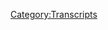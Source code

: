 {{DEFAULTSORT:
    #_TRANSCRIPT_0083:November 10-12, 2015
}}{{Transcript
    | title         = [[83: November 10-12, 2015]]
    | caption       = [https://knowledgefight.libsyn.com/knowledge-fight-november-10-12-2015 Listen to this episode on Libsyn]
    | episodeNumber = [[83: November 10-12, 2015|83]]
    | length        = 02:44:34
}}

{{MessageBox
    | header     = Warning: Bot Generated Content
    | text       = This transcript was automatically generated by transcription software and likely contains many mistakes and misattributions. Please check the audio for definitive quotes, attribution, and context.
    | image      = N3yvass4myg91.webp
    | imagewidth = 50px
    | id         = warning
}}

{{TranscriptBlock
    | name      = Unknown Speaker
    | timestamp = 00:00:00.000
    | text      = Andy in Kansas, you're on the air, thanks for holding.
}}

{{TranscriptBlock
    | name      = Unknown Speaker
    | timestamp = 00:00:04.000
    | text      = Hello Alex, I'm a first time caller, I'm a huge fan, I love your work.
}}

{{TranscriptBlock
    | name      = Unknown Speaker
    | timestamp = 00:00:07.000
    | text      = I love you.
}}

{{TranscriptBlock
    | name      = Unknown Speaker
    | timestamp = 00:00:08.000
    | text      = Hey everybody, hello, welcome back to Knowledge Fight, I'm Dan.
}}

{{TranscriptBlock
    | name      = Unknown Speaker
    | timestamp = 00:00:11.000
    | text      = I'm Jordan.
}}

{{TranscriptBlock
    | name      = Unknown Speaker
    | timestamp = 00:00:12.000
    | text      = We are a couple dudes who like to sit around, drink novelty beverages, and talk a little
}}

{{TranscriptBlock
    | name      = Unknown Speaker
    | timestamp = 00:00:15.000
    | text      = bit about Alex Jones.
}}

{{TranscriptBlock
    | name      = Unknown Speaker
    | timestamp = 00:00:17.000
    | text      = Yeah, that's pretty much what we do.
}}

{{TranscriptBlock
    | name      = Unknown Speaker
    | timestamp = 00:00:18.000
    | text      = That's most of it.
}}

{{TranscriptBlock
    | name      = Unknown Speaker
    | timestamp = 00:00:19.000
    | text      = Let me ask you a question though.
}}

{{TranscriptBlock
    | name      = Unknown Speaker
    | timestamp = 00:00:20.000
    | text      = I got an answer for you.
}}

{{TranscriptBlock
    | name      = Unknown Speaker
    | timestamp = 00:00:22.000
    | text      = Alrighty, so when the Earth was about three billion years old.
}}

{{TranscriptBlock
    | name      = Unknown Speaker
    | timestamp = 00:00:29.000
    | text      = Right.
}}

{{TranscriptBlock
    | name      = Unknown Speaker
    | timestamp = 00:00:30.000
    | text      = Immediately following the...
}}

{{TranscriptBlock
    | name      = Unknown Speaker
    | timestamp = 00:00:32.000
    | text      = I gotta stop you already, the Earth is like two thousand years old, we all know that.
}}

{{TranscriptBlock
    | name      = Unknown Speaker
    | timestamp = 00:00:35.000
    | text      = Oh, fair enough, fair enough.
}}

{{TranscriptBlock
    | name      = Unknown Speaker
    | timestamp = 00:00:36.000
    | text      = Five thousand years old?
}}

{{TranscriptBlock
    | name      = Unknown Speaker
    | timestamp = 00:00:37.000
    | text      = Six.
}}

{{TranscriptBlock
    | name      = Unknown Speaker
    | timestamp = 00:00:38.000
    | text      = Six?
}}

{{TranscriptBlock
    | name      = Unknown Speaker
    | timestamp = 00:00:39.000
    | text      = According to my super Christian family, it is six to eight thousand years old.
}}

{{TranscriptBlock
    | name      = Unknown Speaker
    | timestamp = 00:00:43.000
    | text      = So the Earth was about four thousand years old when old J.C. came around?
}}

{{TranscriptBlock
    | name      = Unknown Speaker
    | timestamp = 00:00:47.000
    | text      = Right, right, right, right.
}}

{{TranscriptBlock
    | name      = Unknown Speaker
    | timestamp = 00:00:49.000
    | text      = And you know, it was immediately following the Earth being just a giant volcano pit.
}}

{{TranscriptBlock
    | name      = Unknown Speaker
    | timestamp = 00:00:54.000
    | text      = Right.
}}

{{TranscriptBlock
    | name      = Unknown Speaker
    | timestamp = 00:00:55.000
    | text      = Was Alex Jones alive then?
}}

{{TranscriptBlock
    | name      = Unknown Speaker
    | timestamp = 00:00:56.000
    | text      = He was not.
}}

{{TranscriptBlock
    | name      = Unknown Speaker
    | timestamp = 00:00:57.000
    | text      = Are you sure?
}}

{{TranscriptBlock
    | name      = Unknown Speaker
    | timestamp = 00:00:58.000
    | text      = I know this much.
}}

{{TranscriptBlock
    | name      = Unknown Speaker
    | timestamp = 00:00:59.000
    | text      = Because he's pretty confident that he has race memory.
}}

{{TranscriptBlock
    | name      = Unknown Speaker
    | timestamp = 00:01:03.000
    | text      = No, those ancestors that were around then are still around now.
}}

{{TranscriptBlock
    | name      = Unknown Speaker
    | timestamp = 00:01:07.000
    | text      = Okay, alright.
}}

{{TranscriptBlock
    | name      = Unknown Speaker
    | timestamp = 00:01:08.000
    | text      = And they are with him.
}}

{{TranscriptBlock
    | name      = Unknown Speaker
    | timestamp = 00:01:09.000
    | text      = Oh, okay.
}}

{{TranscriptBlock
    | name      = Unknown Speaker
    | timestamp = 00:01:10.000
    | text      = But he was not.
}}

{{TranscriptBlock
    | name      = Unknown Speaker
    | timestamp = 00:01:11.000
    | text      = See, this is...
}}

{{TranscriptBlock
    | name      = Unknown Speaker
    | timestamp = 00:01:12.000
    | text      = I know a lot about Alex Jones.
}}

{{TranscriptBlock
    | name      = Unknown Speaker
    | timestamp = 00:01:13.000
    | text      = I don't know anything about Alex Jones.
}}

{{TranscriptBlock
    | name      = Unknown Speaker
    | timestamp = 00:01:14.000
    | text      = And we've just demonstrated that.
}}

{{TranscriptBlock
    | name      = Unknown Speaker
    | timestamp = 00:01:15.000
    | text      = Yeah, that was actually a pretty solid bit, right?
}}

{{TranscriptBlock
    | name      = Unknown Speaker
    | timestamp = 00:01:17.000
    | text      = That one worked out.
}}

{{TranscriptBlock
    | name      = Unknown Speaker
    | timestamp = 00:01:18.000
    | text      = It was alright.
}}

{{TranscriptBlock
    | name      = Unknown Speaker
    | timestamp = 00:01:19.000
    | text      = Ah, it was 50-50.
}}

{{TranscriptBlock
    | name      = Unknown Speaker
    | timestamp = 00:01:20.000
    | text      = So Jordan, today we will be going through another installment of my investigation into
}}

{{TranscriptBlock
    | name      = Unknown Speaker
    | timestamp = 00:01:25.000
    | text      = 2015.
}}

{{TranscriptBlock
    | name      = Unknown Speaker
    | timestamp = 00:01:26.000
    | text      = Excellent.
}}

{{TranscriptBlock
    | name      = Unknown Speaker
    | timestamp = 00:01:27.000
    | text      = And that will happen to Alex Jones to get him to join up with Team Trump.
}}

{{TranscriptBlock
    | name      = Unknown Speaker
    | timestamp = 00:01:30.000
    | text      = Russia.
}}

{{TranscriptBlock
    | name      = Unknown Speaker
    | timestamp = 00:01:31.000
    | text      = And we learn nothing today.
}}

{{TranscriptBlock
    | name      = Unknown Speaker
    | timestamp = 00:01:33.000
    | text      = Okay.
}}

{{TranscriptBlock
    | name      = Unknown Speaker
    | timestamp = 00:01:34.000
    | text      = We will learn zero about Trump, zero about the campaign, but we will learn a great deal
}}

{{TranscriptBlock
    | name      = Unknown Speaker
    | timestamp = 00:01:40.000
    | text      = about crazy weirdos that Alex chooses to associate with.
}}

{{TranscriptBlock
    | name      = Unknown Speaker
    | timestamp = 00:01:43.000
    | text      = Excellent.
}}

{{TranscriptBlock
    | name      = Unknown Speaker
    | timestamp = 00:01:44.000
    | text      = That will be the flavor.
}}

{{TranscriptBlock
    | name      = Unknown Speaker
    | timestamp = 00:01:45.000
    | text      = I'm a big fan of crazy weirdos.
}}

{{TranscriptBlock
    | name      = Unknown Speaker
    | timestamp = 00:01:47.000
    | text      = As demonstrated in the past.
}}

{{TranscriptBlock
    | name      = Unknown Speaker
    | timestamp = 00:01:49.000
    | text      = Last we left off on the show, in the investigation, Alex had indicated that he may have been in
}}

{{TranscriptBlock
    | name      = Unknown Speaker
    | timestamp = 00:01:55.000
    | text      = contact with Russian intelligence.
}}

{{TranscriptBlock
    | name      = Unknown Speaker
    | timestamp = 00:01:57.000
    | text      = He was spouting nothing but pro-Putin lines.
}}

{{TranscriptBlock
    | name      = Unknown Speaker
    | timestamp = 00:02:01.000
    | text      = All day.
}}

{{TranscriptBlock
    | name      = Unknown Speaker
    | timestamp = 00:02:02.000
    | text      = And he had not supported Donald Trump yet.
}}

{{TranscriptBlock
    | name      = Unknown Speaker
    | timestamp = 00:02:05.000
    | text      = 1776 0.0.
}}

{{TranscriptBlock
    | name      = Unknown Speaker
    | timestamp = 00:02:07.000
    | text      = Right.
}}

{{TranscriptBlock
    | name      = Unknown Speaker
    | timestamp = 00:02:08.000
    | text      = Zilch on Americana.
}}

{{TranscriptBlock
    | name      = Unknown Speaker
    | timestamp = 00:02:10.000
    | text      = Exactly.
}}

{{TranscriptBlock
    | name      = Unknown Speaker
    | timestamp = 00:02:11.000
    | text      = But that's where he is.
}}

{{TranscriptBlock
    | name      = Unknown Speaker
    | timestamp = 00:02:12.000
    | text      = And I think that's the end of a certain piece of the investigation.
}}

{{TranscriptBlock
    | name      = Unknown Speaker
    | timestamp = 00:02:15.000
    | text      = In as much as like, whoa.
}}

{{TranscriptBlock
    | name      = Unknown Speaker
    | timestamp = 00:02:17.000
    | text      = He got marching orders.
}}

{{TranscriptBlock
    | name      = Unknown Speaker
    | timestamp = 00:02:19.000
    | text      = Maybe.
}}

{{TranscriptBlock
    | name      = Unknown Speaker
    | timestamp = 00:02:20.000
    | text      = I'm starting to realize more and more that the reality is that there's probably two concurrent
}}

{{TranscriptBlock
    | name      = Unknown Speaker
    | timestamp = 00:02:24.000
    | text      = investigations that we're doing that we think are connected and they aren't.
}}

{{TranscriptBlock
    | name      = Unknown Speaker
    | timestamp = 00:02:27.000
    | text      = Okay.
}}

{{TranscriptBlock
    | name      = Unknown Speaker
    | timestamp = 00:02:28.000
    | text      = One of them is the accidental investigation of Alex Jones loves Putin.
}}

{{TranscriptBlock
    | name      = Unknown Speaker
    | timestamp = 00:02:31.000
    | text      = Yeah.
}}

{{TranscriptBlock
    | name      = Unknown Speaker
    | timestamp = 00:02:32.000
    | text      = Right.
}}

{{TranscriptBlock
    | name      = Unknown Speaker
    | timestamp = 00:02:33.000
    | text      = And we're doing this investigation about Trump, and I don't think that they're necessarily
}}

{{TranscriptBlock
    | name      = Unknown Speaker
    | timestamp = 00:02:37.000
    | text      = one-to-one related.
}}

{{TranscriptBlock
    | name      = Unknown Speaker
    | timestamp = 00:02:38.000
    | text      = Yeah, that probably makes sense.
}}

{{TranscriptBlock
    | name      = Unknown Speaker
    | timestamp = 00:02:40.000
    | text      = I don't think that necessarily there's a specific causation.
}}

{{TranscriptBlock
    | name      = Unknown Speaker
    | timestamp = 00:02:45.000
    | text      = They're just highly correlated.
}}

{{TranscriptBlock
    | name      = Unknown Speaker
    | timestamp = 00:02:47.000
    | text      = As we're gonna find out on this episode, he doesn't immediately after his Putin is great,
}}

{{TranscriptBlock
    | name      = Unknown Speaker
    | timestamp = 00:02:53.000
    | text      = all this stuff, just dive in and support Trump.
}}

{{TranscriptBlock
    | name      = Unknown Speaker
    | timestamp = 00:02:56.000
    | text      = That's true.
}}

{{TranscriptBlock
    | name      = Unknown Speaker
    | timestamp = 00:02:57.000
    | text      = What we need to do is a regression analysis.
}}

{{TranscriptBlock
    | name      = Unknown Speaker
    | timestamp = 00:02:59.000
    | text      = I think that's an important thing to do.
}}

{{TranscriptBlock
    | name      = Unknown Speaker
    | timestamp = 00:03:01.000
    | text      = How would we do that?
}}

{{TranscriptBlock
    | name      = Unknown Speaker
    | timestamp = 00:03:02.000
    | text      = We would put numbers on a graph.
}}

{{TranscriptBlock
    | name      = Unknown Speaker
    | timestamp = 00:03:04.000
    | text      = Okay.
}}

{{TranscriptBlock
    | name      = Unknown Speaker
    | timestamp = 00:03:05.000
    | text      = And that's the, that's all I know about statistics.
}}

{{TranscriptBlock
    | name      = Unknown Speaker
    | timestamp = 00:03:07.000
    | text      = All right.
}}

{{TranscriptBlock
    | name      = Unknown Speaker
    | timestamp = 00:03:08.000
    | text      = That's the end.
}}

{{TranscriptBlock
    | name      = Unknown Speaker
    | timestamp = 00:03:09.000
    | text      = Sounds good.
}}

{{TranscriptBlock
    | name      = Unknown Speaker
    | timestamp = 00:03:10.000
    | text      = I was pretty stoked to remember the words regression analysis.
}}

{{TranscriptBlock
    | name      = Unknown Speaker
    | timestamp = 00:03:12.000
    | text      = Not bad.
}}

{{TranscriptBlock
    | name      = Unknown Speaker
    | timestamp = 00:03:13.000
    | text      = As like a correlation causation thing, or maybe it's not.
}}

{{TranscriptBlock
    | name      = Unknown Speaker
    | timestamp = 00:03:16.000
    | text      = I don't know.
}}

{{TranscriptBlock
    | name      = Unknown Speaker
    | timestamp = 00:03:17.000
    | text      = Did you learn that in college?
}}

{{TranscriptBlock
    | name      = Unknown Speaker
    | timestamp = 00:03:18.000
    | text      = No.
}}

{{TranscriptBlock
    | name      = Unknown Speaker
    | timestamp = 00:03:19.000
    | text      = Oh, shit.
}}

{{TranscriptBlock
    | name      = Unknown Speaker
    | timestamp = 00:03:20.000
    | text      = I learned from the book Freakonomics, of which I remember nothing.
}}

{{TranscriptBlock
    | name      = Unknown Speaker
    | timestamp = 00:03:23.000
    | text      = You just blew my awesome segue that I was going to get into our first clip with.
}}

{{TranscriptBlock
    | name      = Unknown Speaker
    | timestamp = 00:03:27.000
    | text      = I'm trying to ruin your transitions now.
}}

{{TranscriptBlock
    | name      = Unknown Speaker
    | timestamp = 00:03:29.000
    | text      = You're so good at them.
}}

{{TranscriptBlock
    | name      = Unknown Speaker
    | timestamp = 00:03:30.000
    | text      = I feel like I got to give you a handicap.
}}

{{TranscriptBlock
    | name      = Unknown Speaker
    | timestamp = 00:03:32.000
    | text      = Well, speaking of handicaps.
}}

{{TranscriptBlock
    | name      = Unknown Speaker
    | timestamp = 00:03:34.000
    | text      = God damn it.
}}

{{TranscriptBlock
    | name      = Unknown Speaker
    | timestamp = 00:03:35.000
    | text      = College is a handicap to most people, according to Alex Jones.
}}

{{TranscriptBlock
    | name      = Unknown Speaker
    | timestamp = 00:03:39.000
    | text      = All right.
}}

{{TranscriptBlock
    | name      = Unknown Speaker
    | timestamp = 00:03:40.000
    | text      = All right.
}}

{{TranscriptBlock
    | name      = Unknown Speaker
    | timestamp = 00:03:41.000
    | text      = As we know, he believes that colleges are basically brainwashing factories.
}}

{{TranscriptBlock
    | name      = Unknown Speaker
    | timestamp = 00:03:44.000
    | text      = Yep.
}}

{{TranscriptBlock
    | name      = Unknown Speaker
    | timestamp = 00:03:45.000
    | text      = Yep.
}}

{{TranscriptBlock
    | name      = Unknown Speaker
    | timestamp = 00:03:46.000
    | text      = Just like our man, John Rappaport.
}}

{{TranscriptBlock
    | name      = Unknown Speaker
    | timestamp = 00:03:47.000
    | text      = Indeed.
}}

{{TranscriptBlock
    | name      = Unknown Speaker
    | timestamp = 00:03:48.000
    | text      = Go fuck yourself.
}}

{{TranscriptBlock
    | name      = Unknown Speaker
    | timestamp = 00:03:49.000
    | text      = And so today we're covering November 10th to November 12th.
}}

{{TranscriptBlock
    | name      = Unknown Speaker
    | timestamp = 00:03:52.000
    | text      = Yeah.
}}

{{TranscriptBlock
    | name      = Unknown Speaker
    | timestamp = 00:03:53.000
    | text      = 2015.
}}

{{TranscriptBlock
    | name      = Unknown Speaker
    | timestamp = 00:03:54.000
    | text      = And something that had happened right around then becomes very important to Alex's narrative,
}}

{{TranscriptBlock
    | name      = Unknown Speaker
    | timestamp = 00:04:00.000
    | text      = and he gets off the political bent altogether and does a whole hog into this.
}}

{{TranscriptBlock
    | name      = Unknown Speaker
    | timestamp = 00:04:06.000
    | text      = Okay.
}}

{{TranscriptBlock
    | name      = Unknown Speaker
    | timestamp = 00:04:07.000
    | text      = And that is that the University of Missouri system president stepped down.
}}

{{TranscriptBlock
    | name      = Unknown Speaker
    | timestamp = 00:04:12.000
    | text      = That's a big deal.
}}

{{TranscriptBlock
    | name      = Unknown Speaker
    | timestamp = 00:04:13.000
    | text      = It is.
}}

{{TranscriptBlock
    | name      = Unknown Speaker
    | timestamp = 00:04:14.000
    | text      = When the system president steps down, you know that's a big deal, because you know what
}}

{{TranscriptBlock
    | name      = Unknown Speaker
    | timestamp = 00:04:18.000
    | text      = a system president is.
}}

{{TranscriptBlock
    | name      = Unknown Speaker
    | timestamp = 00:04:19.000
    | text      = The guy's name is Tim Wolfe.
}}

{{TranscriptBlock
    | name      = Unknown Speaker
    | timestamp = 00:04:21.000
    | text      = He was in charge of four University of Missouri schools.
}}

{{TranscriptBlock
    | name      = Unknown Speaker
    | timestamp = 00:04:24.000
    | text      = Oh, so it was a whole...
}}

{{TranscriptBlock
    | name      = Unknown Speaker
    | timestamp = 00:04:26.000
    | text      = He was the president of all of them, not just one of them.
}}

{{TranscriptBlock
    | name      = Unknown Speaker
    | timestamp = 00:04:28.000
    | text      = Like University of Missouri Columbia, my alma mater.
}}

{{TranscriptBlock
    | name      = Unknown Speaker
    | timestamp = 00:04:31.000
    | text      = Uh-huh.
}}

{{TranscriptBlock
    | name      = Unknown Speaker
    | timestamp = 00:04:32.000
    | text      = University of Missouri Rolla.
}}

{{TranscriptBlock
    | name      = Unknown Speaker
    | timestamp = 00:04:33.000
    | text      = I can't remember the other two.
}}

{{TranscriptBlock
    | name      = Unknown Speaker
    | timestamp = 00:04:35.000
    | text      = Right.
}}

{{TranscriptBlock
    | name      = Unknown Speaker
    | timestamp = 00:04:36.000
    | text      = There are like four campuses.
}}

{{TranscriptBlock
    | name      = Unknown Speaker
    | timestamp = 00:04:37.000
    | text      = He stepped down, and it was due to pressure that was put on him by...
}}

{{TranscriptBlock
    | name      = Unknown Speaker
    | timestamp = 00:04:42.000
    | text      = It's not even necessarily Black Lives Matter protests, but it was African American students
}}

{{TranscriptBlock
    | name      = Unknown Speaker
    | timestamp = 00:04:47.000
    | text      = who had very serious complaints about the way the university was dealing with race relations.
}}

{{TranscriptBlock
    | name      = Unknown Speaker
    | timestamp = 00:04:53.000
    | text      = Oh, so he's a giant racist piece of shit.
}}

{{TranscriptBlock
    | name      = Unknown Speaker
    | timestamp = 00:04:55.000
    | text      = He may not be, but he oversaw a system that was negligent in many ways.
}}

{{TranscriptBlock
    | name      = Unknown Speaker
    | timestamp = 00:05:01.000
    | text      = Uh-huh.
}}

{{TranscriptBlock
    | name      = Unknown Speaker
    | timestamp = 00:05:02.000
    | text      = Uh-huh.
}}

{{TranscriptBlock
    | name      = Unknown Speaker
    | timestamp = 00:05:03.000
    | text      = And this student group came out of...
}}

{{TranscriptBlock
    | name      = Unknown Speaker
    | timestamp = 00:05:05.000
    | text      = Sort of naturally came together called Concerned Student 1950.
}}

{{TranscriptBlock
    | name      = Unknown Speaker
    | timestamp = 00:05:08.000
    | text      = Right.
}}

{{TranscriptBlock
    | name      = Unknown Speaker
    | timestamp = 00:05:09.000
    | text      = Which is a reference to 1950 was the first year that the University of Missouri systems
}}

{{TranscriptBlock
    | name      = Unknown Speaker
    | timestamp = 00:05:13.000
    | text      = allowed in Black students.
}}

{{TranscriptBlock
    | name      = Unknown Speaker
    | timestamp = 00:05:15.000
    | text      = There's a whole bunch of stuff that we're going to get into.
}}

{{TranscriptBlock
    | name      = Unknown Speaker
    | timestamp = 00:05:17.000
    | text      = So the real 1776 2.0.
}}

{{TranscriptBlock
    | name      = Unknown Speaker
    | timestamp = 00:05:19.000
    | text      = Indeed.
}}

{{TranscriptBlock
    | name      = Unknown Speaker
    | timestamp = 00:05:20.000
    | text      = Yeah.
}}

{{TranscriptBlock
    | name      = Unknown Speaker
    | timestamp = 00:05:21.000
    | text      = There's a lot we're going to get into about the reality of that situation that I happen
}}

{{TranscriptBlock
    | name      = Unknown Speaker
    | timestamp = 00:05:25.000
    | text      = to know a lot about because...
}}

{{TranscriptBlock
    | name      = Unknown Speaker
    | timestamp = 00:05:26.000
    | text      = I can't think of any reason why you might know a lot about it.
}}

{{TranscriptBlock
    | name      = Unknown Speaker
    | timestamp = 00:05:29.000
    | text      = I'm from Columbia, Missouri.
}}

{{TranscriptBlock
    | name      = Unknown Speaker
    | timestamp = 00:05:30.000
    | text      = Oh, really?
}}

{{TranscriptBlock
    | name      = Unknown Speaker
    | timestamp = 00:05:31.000
    | text      = I went to that university.
}}

{{TranscriptBlock
    | name      = Unknown Speaker
    | timestamp = 00:05:33.000
    | text      = My parents, or at least my dad, taught there for a long time.
}}

{{TranscriptBlock
    | name      = Unknown Speaker
    | timestamp = 00:05:36.000
    | text      = Uh-huh.
}}

{{TranscriptBlock
    | name      = Unknown Speaker
    | timestamp = 00:05:37.000
    | text      = And I still have a ton of friends and, you know, associates, I guess.
}}

{{TranscriptBlock
    | name      = Unknown Speaker
    | timestamp = 00:05:43.000
    | text      = Associates.
}}

{{TranscriptBlock
    | name      = Unknown Speaker
    | timestamp = 00:05:44.000
    | text      = I was trying to think of, like, what's another friend?
}}

{{TranscriptBlock
    | name      = Unknown Speaker
    | timestamp = 00:05:46.000
    | text      = Acquaintances.
}}

{{TranscriptBlock
    | name      = Unknown Speaker
    | timestamp = 00:05:47.000
    | text      = Yeah, I have a lot of...
}}

{{TranscriptBlock
    | name      = Unknown Speaker
    | timestamp = 00:05:48.000
    | text      = Associates.
}}

{{TranscriptBlock
    | name      = Unknown Speaker
    | timestamp = 00:05:49.000
    | text      = I have a lot of boots on the ground in Columbia.
}}

{{TranscriptBlock
    | name      = Unknown Speaker
    | timestamp = 00:05:50.000
    | text      = Gotcha.
}}

{{TranscriptBlock
    | name      = Unknown Speaker
    | timestamp = 00:05:51.000
    | text      = And I'm pretty aware of what's going on there.
}}

{{TranscriptBlock
    | name      = Unknown Speaker
    | timestamp = 00:05:53.000
    | text      = Let me...
}}

{{TranscriptBlock
    | name      = Unknown Speaker
    | timestamp = 00:05:54.000
    | text      = Here's a question that I've always wondered about the resignations and that kind of bullshit.
}}

{{TranscriptBlock
    | name      = Unknown Speaker
    | timestamp = 00:05:59.000
    | text      = Right.
}}

{{TranscriptBlock
    | name      = Unknown Speaker
    | timestamp = 00:06:00.000
    | text      = Does it ever actually change anything?
}}

{{TranscriptBlock
    | name      = Unknown Speaker
    | timestamp = 00:06:01.000
    | text      = No.
}}

{{TranscriptBlock
    | name      = Unknown Speaker
    | timestamp = 00:06:02.000
    | text      = Because the theory behind resigning is like, oh, hey, we need you to go away, so we'll
}}

{{TranscriptBlock
    | name      = Unknown Speaker
    | timestamp = 00:06:07.000
    | text      = hire somebody who can actually implement the shit that we need done.
}}

{{TranscriptBlock
    | name      = Unknown Speaker
    | timestamp = 00:06:11.000
    | text      = But, to me, it seems more like it's just rebranding, you know?
}}

{{TranscriptBlock
    | name      = Unknown Speaker
    | timestamp = 00:06:15.000
    | text      = Like, whenever a company fucks up so hard, they just change their name.
}}

{{TranscriptBlock
    | name      = Unknown Speaker
    | timestamp = 00:06:20.000
    | text      = Right.
}}

{{TranscriptBlock
    | name      = Unknown Speaker
    | timestamp = 00:06:21.000
    | text      = I think there's something to that.
}}

{{TranscriptBlock
    | name      = Unknown Speaker
    | timestamp = 00:06:23.000
    | text      = But, yeah, in this case, I definitely don't think that it changed that much.
}}

{{TranscriptBlock
    | name      = Unknown Speaker
    | timestamp = 00:06:32.000
    | text      = Because, spoiler alert, Missouri is still a very racist state.
}}

{{TranscriptBlock
    | name      = Unknown Speaker
    | timestamp = 00:06:36.000
    | text      = There are problems.
}}

{{TranscriptBlock
    | name      = Unknown Speaker
    | timestamp = 00:06:37.000
    | text      = Yeah.
}}

{{TranscriptBlock
    | name      = Unknown Speaker
    | timestamp = 00:06:38.000
    | text      = And beyond that, even, the specific demands that the students were making, they had to
}}

{{TranscriptBlock
    | name      = Unknown Speaker
    | timestamp = 00:06:43.000
    | text      = reiterate even after the guy stepped down.
}}

{{TranscriptBlock
    | name      = Unknown Speaker
    | timestamp = 00:06:45.000
    | text      = Yeah, of course.
}}

{{TranscriptBlock
    | name      = Unknown Speaker
    | timestamp = 00:06:46.000
    | text      = Because things weren't being taken care of.
}}

{{TranscriptBlock
    | name      = Unknown Speaker
    | timestamp = 00:06:48.000
    | text      = Oh, who'd have guessed?
}}

{{TranscriptBlock
    | name      = Unknown Speaker
    | timestamp = 00:06:49.000
    | text      = But let's get to this.
}}

{{TranscriptBlock
    | name      = Unknown Speaker
    | timestamp = 00:06:50.000
    | text      = Here's the first clip from November 10th, where Alex Dobson puts this narrative.
}}

{{TranscriptBlock
    | name      = Unknown Speaker
    | timestamp = 00:06:57.000
    | text      = I said yesterday, the professors are getting kicked out, the president has been kicked
}}

{{TranscriptBlock
    | name      = Unknown Speaker
    | timestamp = 00:07:03.000
    | text      = out, or resigned, for the crime of being white.
}}

{{TranscriptBlock
    | name      = Unknown Speaker
    | timestamp = 00:07:09.000
    | text      = That has become a crime.
}}

{{TranscriptBlock
    | name      = Unknown Speaker
    | timestamp = 00:07:11.000
    | text      = And this is the hysteria that is being created, the crime of being white and being male.
}}

{{TranscriptBlock
    | name      = Unknown Speaker
    | timestamp = 00:07:17.000
    | text      = In all of these videos, if you see who is commanding the young, mindless adults who
}}

{{TranscriptBlock
    | name      = Unknown Speaker
    | timestamp = 00:07:25.000
    | text      = are giggling and laughing and having a mindless, raw gang member exercise of power, you will
}}

{{TranscriptBlock
    | name      = Unknown Speaker
    | timestamp = 00:07:32.000
    | text      = notice it is feminist professors.
}}

{{TranscriptBlock
    | name      = Unknown Speaker
    | timestamp = 00:07:34.000
    | text      = Fuck you.
}}

{{TranscriptBlock
    | name      = Unknown Speaker
    | timestamp = 00:07:35.000
    | text      = And we've already looked up, three of them are working on an article right now identifying
}}

{{TranscriptBlock
    | name      = Unknown Speaker
    | timestamp = 00:07:38.000
    | text      = their writings and what they stand for.
}}

{{TranscriptBlock
    | name      = Unknown Speaker
    | timestamp = 00:07:40.000
    | text      = Hard hitting journalism on Alex Jones' part.
}}

{{TranscriptBlock
    | name      = Unknown Speaker
    | timestamp = 00:07:43.000
    | text      = Un-fucking-real.
}}

{{TranscriptBlock
    | name      = Unknown Speaker
    | timestamp = 00:07:44.000
    | text      = Yeah, pretty bad.
}}

{{TranscriptBlock
    | name      = Unknown Speaker
    | timestamp = 00:07:45.000
    | text      = Way to start the fucking day, Dan.
}}

{{TranscriptBlock
    | name      = Unknown Speaker
    | timestamp = 00:07:48.000
    | text      = Thanks for that.
}}

{{TranscriptBlock
    | name      = Unknown Speaker
    | timestamp = 00:07:49.000
    | text      = Sorry, dude.
}}

{{TranscriptBlock
    | name      = Unknown Speaker
    | timestamp = 00:07:50.000
    | text      = Now I gotta deal with all this race bullshit while we're fucking fighting against all,
}}

{{TranscriptBlock
    | name      = Unknown Speaker
    | timestamp = 00:07:55.000
    | text      = even in fucking Missouri, which should be on fire.
}}

{{TranscriptBlock
    | name      = Unknown Speaker
    | timestamp = 00:07:59.000
    | text      = St. Louis should be burnt to the ground.
}}

{{TranscriptBlock
    | name      = Unknown Speaker
    | timestamp = 00:08:01.000
    | text      = Well, it's interesting, because St. Louis actually has a big piece to play in the story
}}

{{TranscriptBlock
    | name      = Unknown Speaker
    | timestamp = 00:08:07.000
    | text      = of what Alex Jones is talking about.
}}

{{TranscriptBlock
    | name      = Unknown Speaker
    | timestamp = 00:08:09.000
    | text      = Because this concerned student, a 1950 group, largely came out of a lack of response on
}}

{{TranscriptBlock
    | name      = Unknown Speaker
    | timestamp = 00:08:16.000
    | text      = the administration's part.
}}

{{TranscriptBlock
    | name      = Unknown Speaker
    | timestamp = 00:08:23.000
    | text      = Blasé in denunciations of violence against African-Americans.
}}

{{TranscriptBlock
    | name      = Unknown Speaker
    | timestamp = 00:08:28.000
    | text      = There's bad guys on both sides.
}}

{{TranscriptBlock
    | name      = Unknown Speaker
    | timestamp = 00:08:29.000
    | text      = I don't even think they went that far.
}}

{{TranscriptBlock
    | name      = Unknown Speaker
    | timestamp = 00:08:31.000
    | text      = It was just sort of an, eh, I'm talking about it.
}}

{{TranscriptBlock
    | name      = Unknown Speaker
    | timestamp = 00:08:33.000
    | text      = So in 2014, there were those protests, and the students, there were student groups who
}}

{{TranscriptBlock
    | name      = Unknown Speaker
    | timestamp = 00:08:38.000
    | text      = demanded, hey, recognize that this is something, put out a statement, that sort of thing.
}}

{{TranscriptBlock
    | name      = Unknown Speaker
    | timestamp = 00:08:42.000
    | text      = Then, there wasn't really a response to it.
}}

{{TranscriptBlock
    | name      = Unknown Speaker
    | timestamp = 00:08:44.000
    | text      = Then, a little bit later, there was a swastika drawn, and the word Heil was written in charcoal
}}

{{TranscriptBlock
    | name      = Unknown Speaker
    | timestamp = 00:08:51.000
    | text      = on the wall of a residence hall in April of that year.
}}

{{TranscriptBlock
    | name      = Unknown Speaker
    | timestamp = 00:08:55.000
    | text      = The authorities arrested freshman resident Bradley Becker days later and charged him
}}

{{TranscriptBlock
    | name      = Unknown Speaker
    | timestamp = 00:08:59.000
    | text      = with secondary property damage motivated by discrimination.
}}

{{TranscriptBlock
    | name      = Unknown Speaker
    | timestamp = 00:09:02.000
    | text      = Becker pleaded guilty in October and will serve two years probation.
}}

{{TranscriptBlock
    | name      = Unknown Speaker
    | timestamp = 00:09:07.000
    | text      = So that happened.
}}

{{TranscriptBlock
    | name      = Unknown Speaker
    | timestamp = 00:09:09.000
    | text      = Like I've brought up many, many times, when I went to school there, there was an incident
}}

{{TranscriptBlock
    | name      = Unknown Speaker
    | timestamp = 00:09:14.000
    | text      = where some guys who were white put a bunch of cotton all around the Legion of Black Allegiance
}}

{{TranscriptBlock
    | name      = Unknown Speaker
    | timestamp = 00:09:21.000
    | text      = office, which is not a coincidence.
}}

{{TranscriptBlock
    | name      = Unknown Speaker
    | timestamp = 00:09:25.000
    | text      = You know, it's not like, eh, I just randomly threw some stuff there.
}}

{{TranscriptBlock
    | name      = Unknown Speaker
    | timestamp = 00:09:28.000
    | text      = It's a VA-raised situation.
}}

{{TranscriptBlock
    | name      = Unknown Speaker
    | timestamp = 00:09:30.000
    | text      = Uh, yeah.
}}

{{TranscriptBlock
    | name      = Unknown Speaker
    | timestamp = 00:09:31.000
    | text      = So the student body-
}}

{{TranscriptBlock
    | name      = Unknown Speaker
    | timestamp = 00:09:32.000
    | text      = Why?
}}

{{TranscriptBlock
    | name      = Unknown Speaker
    | timestamp = 00:09:33.000
    | text      = Why?
}}

{{TranscriptBlock
    | name      = Unknown Speaker
    | timestamp = 00:09:34.000
    | text      = Why?
}}

{{TranscriptBlock
    | name      = Unknown Speaker
    | timestamp = 00:09:35.000
    | text      = Fucking why?
}}

{{TranscriptBlock
    | name      = Unknown Speaker
    | timestamp = 00:09:36.000
    | text      = Like, what possible reason could they have?
}}

{{TranscriptBlock
    | name      = Unknown Speaker
    | timestamp = 00:09:39.000
    | text      = I know, but I've heard that.
}}

{{TranscriptBlock
    | name      = Unknown Speaker
    | timestamp = 00:09:41.000
    | text      = Intimidation.
}}

{{TranscriptBlock
    | name      = Unknown Speaker
    | timestamp = 00:09:42.000
    | text      = Like, what kind of asshole, or group of assholes, because that must be what it is, so they're
}}

{{TranscriptBlock
    | name      = Unknown Speaker
    | timestamp = 00:09:47.000
    | text      = intimidating them for-
}}

{{TranscriptBlock
    | name      = Unknown Speaker
    | timestamp = 00:09:49.000
    | text      = Shut up.
}}

{{TranscriptBlock
    | name      = Unknown Speaker
    | timestamp = 00:09:50.000
    | text      = What?
}}

{{TranscriptBlock
    | name      = Unknown Speaker
    | timestamp = 00:09:51.000
    | text      = Know your place.
}}

{{TranscriptBlock
    | name      = Unknown Speaker
    | timestamp = 00:09:52.000
    | text      = That's fucking insane.
}}

{{TranscriptBlock
    | name      = Unknown Speaker
    | timestamp = 00:09:53.000
    | text      = It's only insane to you because you're not an idiot.
}}

{{TranscriptBlock
    | name      = Unknown Speaker
    | timestamp = 00:09:57.000
    | text      = That's a good point.
}}

{{TranscriptBlock
    | name      = Unknown Speaker
    | timestamp = 00:09:58.000
    | text      = It's insane to us, it's insane to conceive of as something you would want to do, but
}}

{{TranscriptBlock
    | name      = Unknown Speaker
    | timestamp = 00:10:04.000
    | text      = if you are someone who's super caught up in your whiteness and you're threatened by
}}

{{TranscriptBlock
    | name      = Unknown Speaker
    | timestamp = 00:10:08.000
    | text      = quote-unquote uppity black people, then why wouldn't you do things like the Klan used
}}

{{TranscriptBlock
    | name      = Unknown Speaker
    | timestamp = 00:10:13.000
    | text      = to do with burning crosses?
}}

{{TranscriptBlock
    | name      = Unknown Speaker
    | timestamp = 00:10:14.000
    | text      = Right.
}}

{{TranscriptBlock
    | name      = Unknown Speaker
    | timestamp = 00:10:15.000
    | text      = It's that sort of thing.
}}

{{TranscriptBlock
    | name      = Unknown Speaker
    | timestamp = 00:10:16.000
    | text      = It's a message.
}}

{{TranscriptBlock
    | name      = Unknown Speaker
    | timestamp = 00:10:17.000
    | text      = Be like, hey, we're out here.
}}

{{TranscriptBlock
    | name      = Unknown Speaker
    | timestamp = 00:10:18.000
    | text      = We're out here.
}}

{{TranscriptBlock
    | name      = Unknown Speaker
    | timestamp = 00:10:19.000
    | text      = There has to be a meeting.
}}

{{TranscriptBlock
    | name      = Unknown Speaker
    | timestamp = 00:10:21.000
    | text      = Like, they have to get together and figure out the best way to be a fucking racist.
}}

{{TranscriptBlock
    | name      = Unknown Speaker
    | timestamp = 00:10:25.000
    | text      = Well, there undoubtedly was.
}}

{{TranscriptBlock
    | name      = Unknown Speaker
    | timestamp = 00:10:27.000
    | text      = Yeah, exactly.
}}

{{TranscriptBlock
    | name      = Unknown Speaker
    | timestamp = 00:10:28.000
    | text      = Like, there's a group of people standing around like blue sky thinking, like throwing shit
}}

{{TranscriptBlock
    | name      = Unknown Speaker
    | timestamp = 00:10:32.000
    | text      = out there.
}}

{{TranscriptBlock
    | name      = Unknown Speaker
    | timestamp = 00:10:33.000
    | text      = Like, what's the best way to be racist?
}}

{{TranscriptBlock
    | name      = Unknown Speaker
    | timestamp = 00:10:35.000
    | text      = Let's spray paint the N-word.
}}

{{TranscriptBlock
    | name      = Unknown Speaker
    | timestamp = 00:10:37.000
    | text      = Nah, that's not subtle enough.
}}

{{TranscriptBlock
    | name      = Unknown Speaker
    | timestamp = 00:10:39.000
    | text      = I lived in Missouri.
}}

{{TranscriptBlock
    | name      = Unknown Speaker
    | timestamp = 00:10:40.000
    | text      = They didn't have formal meetings.
}}

{{TranscriptBlock
    | name      = Unknown Speaker
    | timestamp = 00:10:42.000
    | text      = They would just meet down by the river, or down by the big tree, which is a real thing.
}}

{{TranscriptBlock
    | name      = Unknown Speaker
    | timestamp = 00:10:47.000
    | text      = It's a real, awesome, huge tree.
}}

{{TranscriptBlock
    | name      = Unknown Speaker
    | timestamp = 00:10:49.000
    | text      = Meet down by the big tree.
}}

{{TranscriptBlock
    | name      = Unknown Speaker
    | timestamp = 00:10:50.000
    | text      = Me and my buddies used to go drink at the big tree.
}}

{{TranscriptBlock
    | name      = Unknown Speaker
    | timestamp = 00:10:53.000
    | text      = There was just a huge fucking tree that was out in the middle of nowhere.
}}

{{TranscriptBlock
    | name      = Unknown Speaker
    | timestamp = 00:10:57.000
    | text      = Alright, no offense, but we don't need Missouri anymore.
}}

{{TranscriptBlock
    | name      = Unknown Speaker
    | timestamp = 00:11:00.000
    | text      = It's great.
}}

{{TranscriptBlock
    | name      = Unknown Speaker
    | timestamp = 00:11:01.000
    | text      = You guys were on the fence in the Civil War.
}}

{{TranscriptBlock
    | name      = Unknown Speaker
    | timestamp = 00:11:03.000
    | text      = I'm out.
}}

{{TranscriptBlock
    | name      = Unknown Speaker
    | timestamp = 00:11:04.000
    | text      = I'm out.
}}

{{TranscriptBlock
    | name      = Unknown Speaker
    | timestamp = 00:11:05.000
    | text      = I cherish that part of my history and I had a lot of great memories out by the big tree.
}}

{{TranscriptBlock
    | name      = Unknown Speaker
    | timestamp = 00:11:09.000
    | text      = So, on September 12th of...
}}

{{TranscriptBlock
    | name      = Unknown Speaker
    | timestamp = 00:11:11.000
    | text      = Apparently so did racists.
}}

{{TranscriptBlock
    | name      = Unknown Speaker
    | timestamp = 00:11:12.000
    | text      = September 12th, the student body president is called the N-word by a group of young people
}}

{{TranscriptBlock
    | name      = Unknown Speaker
    | timestamp = 00:11:19.000
    | text      = driving by in a pickup truck.
}}

{{TranscriptBlock
    | name      = Unknown Speaker
    | timestamp = 00:11:21.000
    | text      = The student body president was an African-American dude.
}}

{{TranscriptBlock
    | name      = Unknown Speaker
    | timestamp = 00:11:25.000
    | text      = The Legion of Black Collegians had a play rehearsal that they were putting on for homecoming,
}}

{{TranscriptBlock
    | name      = Unknown Speaker
    | timestamp = 00:11:34.000
    | text      = as a part of the homecoming court, and a, quote, inebriated white man walked by and
}}

{{TranscriptBlock
    | name      = Unknown Speaker
    | timestamp = 00:11:39.000
    | text      = called them all the N-word.
}}

{{TranscriptBlock
    | name      = Unknown Speaker
    | timestamp = 00:11:40.000
    | text      = Started screaming the N-word at them.
}}

{{TranscriptBlock
    | name      = Unknown Speaker
    | timestamp = 00:11:45.000
    | text      = It should be decriminalized to get your ass kicked after you call a group of black people
}}

{{TranscriptBlock
    | name      = Unknown Speaker
    | timestamp = 00:11:49.000
    | text      = the N-word.
}}

{{TranscriptBlock
    | name      = Unknown Speaker
    | timestamp = 00:11:50.000
    | text      = I would say so.
}}

{{TranscriptBlock
    | name      = Unknown Speaker
    | timestamp = 00:11:51.000
    | text      = Like, it shouldn't be a crime.
}}

{{TranscriptBlock
    | name      = Unknown Speaker
    | timestamp = 00:11:52.000
    | text      = After this, there were...
}}

{{TranscriptBlock
    | name      = Unknown Speaker
    | timestamp = 00:11:54.000
    | text      = Your honor, he called me the N-word.
}}

{{TranscriptBlock
    | name      = Unknown Speaker
    | timestamp = 00:11:56.000
    | text      = Good.
}}

{{TranscriptBlock
    | name      = Unknown Speaker
    | timestamp = 00:11:57.000
    | text      = You beat the shit out of him.
}}

{{TranscriptBlock
    | name      = Unknown Speaker
    | timestamp = 00:11:58.000
    | text      = Get out of here.
}}

{{TranscriptBlock
    | name      = Unknown Speaker
    | timestamp = 00:11:59.000
    | text      = After this, the students had voiced concerns to administration and a lot of professors
}}

{{TranscriptBlock
    | name      = Unknown Speaker
    | timestamp = 00:12:04.000
    | text      = and a lot of departments, including a lot of the soft humanities departments that I was
}}

{{TranscriptBlock
    | name      = Unknown Speaker
    | timestamp = 00:12:09.000
    | text      = super familiar with in college, they started to get on board, but the administrative levels,
}}

{{TranscriptBlock
    | name      = Unknown Speaker
    | timestamp = 00:12:15.000
    | text      = they were not.
}}

{{TranscriptBlock
    | name      = Unknown Speaker
    | timestamp = 00:12:16.000
    | text      = People were not dealing with these issues.
}}

{{TranscriptBlock
    | name      = Unknown Speaker
    | timestamp = 00:12:18.000
    | text      = Right.
}}

{{TranscriptBlock
    | name      = Unknown Speaker
    | timestamp = 00:12:19.000
    | text      = And so this concerned student 1950 group came into being.
}}

{{TranscriptBlock
    | name      = Unknown Speaker
    | timestamp = 00:12:23.000
    | text      = And on homecoming, there was the parade, and of course you have the student groups, you
}}

{{TranscriptBlock
    | name      = Unknown Speaker
    | timestamp = 00:12:29.000
    | text      = have the president of the UM system, Tim Wolfe, and he is a part of the parade.
}}

{{TranscriptBlock
    | name      = Unknown Speaker
    | timestamp = 00:12:34.000
    | text      = So this concerned student 1950 group gets together and they block his car.
}}

{{TranscriptBlock
    | name      = Unknown Speaker
    | timestamp = 00:12:39.000
    | text      = They form a protest and they block his car in order to get him to recognize their demands
}}

{{TranscriptBlock
    | name      = Unknown Speaker
    | timestamp = 00:12:44.000
    | text      = that they have not received a response from.
}}

{{TranscriptBlock
    | name      = Unknown Speaker
    | timestamp = 00:12:47.000
    | text      = Right.
}}

{{TranscriptBlock
    | name      = Unknown Speaker
    | timestamp = 00:12:48.000
    | text      = So at this point...
}}

{{TranscriptBlock
    | name      = Unknown Speaker
    | timestamp = 00:12:50.000
    | text      = You can see how different it is, right?
}}

{{TranscriptBlock
    | name      = Unknown Speaker
    | timestamp = 00:12:53.000
    | text      = If you are on the right side, you are a group of people who are public and who are just
}}

{{TranscriptBlock
    | name      = Unknown Speaker
    | timestamp = 00:12:59.000
    | text      = telling everybody, like, hey, this is what's going on.
}}

{{TranscriptBlock
    | name      = Unknown Speaker
    | timestamp = 00:13:02.000
    | text      = Right.
}}

{{TranscriptBlock
    | name      = Unknown Speaker
    | timestamp = 00:13:03.000
    | text      = If you're on the wrong side, you're a group of people who, in the dark of night, throw
}}

{{TranscriptBlock
    | name      = Unknown Speaker
    | timestamp = 00:13:07.000
    | text      = cotton at places.
}}

{{TranscriptBlock
    | name      = Unknown Speaker
    | timestamp = 00:13:08.000
    | text      = Yeah.
}}

{{TranscriptBlock
    | name      = Unknown Speaker
    | timestamp = 00:13:09.000
    | text      = Yeah.
}}

{{TranscriptBlock
    | name      = Unknown Speaker
    | timestamp = 00:13:10.000
    | text      = That's what the difference is.
}}

{{TranscriptBlock
    | name      = Unknown Speaker
    | timestamp = 00:13:11.000
    | text      = It's pretty overt.
}}

{{TranscriptBlock
    | name      = Unknown Speaker
    | timestamp = 00:13:12.000
    | text      = How is it they can't just stop and think, wait a second, are we the bad guys?
}}

{{TranscriptBlock
    | name      = Unknown Speaker
    | timestamp = 00:13:18.000
    | text      = Are we fucking this up?
}}

{{TranscriptBlock
    | name      = Unknown Speaker
    | timestamp = 00:13:19.000
    | text      = Are we the ones who shouldn't be doing this?
}}

{{TranscriptBlock
    | name      = Unknown Speaker
    | timestamp = 00:13:21.000
    | text      = I really don't feel great about what we're doing.
}}

{{TranscriptBlock
    | name      = Unknown Speaker
    | timestamp = 00:13:23.000
    | text      = Yeah.
}}

{{TranscriptBlock
    | name      = Unknown Speaker
    | timestamp = 00:13:24.000
    | text      = I mean, I like you Jedediah, but maybe we're racist.
}}

{{TranscriptBlock
    | name      = Unknown Speaker
    | timestamp = 00:13:29.000
    | text      = I don't think that Jedediah is necessarily...
}}

{{TranscriptBlock
    | name      = Unknown Speaker
    | timestamp = 00:13:32.000
    | text      = Oh, Jedediah is there.
}}

{{TranscriptBlock
    | name      = Unknown Speaker
    | timestamp = 00:13:33.000
    | text      = No, you're...
}}

{{TranscriptBlock
    | name      = Unknown Speaker
    | timestamp = 00:13:34.000
    | text      = That's Missouri, right?
}}

{{TranscriptBlock
    | name      = Unknown Speaker
    | timestamp = 00:13:35.000
    | text      = No.
}}

{{TranscriptBlock
    | name      = Unknown Speaker
    | timestamp = 00:13:36.000
    | text      = I think you should go more towards the area of, like, Moose.
}}

{{TranscriptBlock
    | name      = Unknown Speaker
    | timestamp = 00:13:39.000
    | text      = Okay.
}}

{{TranscriptBlock
    | name      = Unknown Speaker
    | timestamp = 00:13:40.000
    | text      = All right.
}}

{{TranscriptBlock
    | name      = Unknown Speaker
    | timestamp = 00:13:41.000
    | text      = Oh, that's a good point.
}}

{{TranscriptBlock
    | name      = Unknown Speaker
    | timestamp = 00:13:42.000
    | text      = I should go with Moose.
}}

{{TranscriptBlock
    | name      = Unknown Speaker
    | timestamp = 00:13:43.000
    | text      = I hate to bring that up because I had a friend named Moose.
}}

{{TranscriptBlock
    | name      = Unknown Speaker
    | timestamp = 00:13:44.000
    | text      = Okay.
}}

{{TranscriptBlock
    | name      = Unknown Speaker
    | timestamp = 00:13:45.000
    | text      = He was great.
}}

{{TranscriptBlock
    | name      = Unknown Speaker
    | timestamp = 00:13:46.000
    | text      = Yeah, all right.
}}

{{TranscriptBlock
    | name      = Unknown Speaker
    | timestamp = 00:13:47.000
    | text      = It's just the brand of hillbilly name you're going to get in Missouri.
}}

{{TranscriptBlock
    | name      = Unknown Speaker
    | timestamp = 00:13:49.000
    | text      = It's not Jedediah.
}}

{{TranscriptBlock
    | name      = Unknown Speaker
    | timestamp = 00:13:50.000
    | text      = Okay.
}}

{{TranscriptBlock
    | name      = Unknown Speaker
    | timestamp = 00:13:51.000
    | text      = That's hillfolk.
}}

{{TranscriptBlock
    | name      = Unknown Speaker
    | timestamp = 00:13:52.000
    | text      = Okay.
}}

{{TranscriptBlock
    | name      = Unknown Speaker
    | timestamp = 00:13:53.000
    | text      = That's different.
}}

{{TranscriptBlock
    | name      = Unknown Speaker
    | timestamp = 00:13:54.000
    | text      = That's very different than the sticks of Missouri.
}}

{{TranscriptBlock
    | name      = Unknown Speaker
    | timestamp = 00:13:55.000
    | text      = I apologize.
}}

{{TranscriptBlock
    | name      = Unknown Speaker
    | timestamp = 00:13:56.000
    | text      = I apologize.
}}

{{TranscriptBlock
    | name      = Unknown Speaker
    | timestamp = 00:13:57.000
    | text      = I appreciate that.
}}

{{TranscriptBlock
    | name      = Unknown Speaker
    | timestamp = 00:13:58.000
    | text      = I mean, during the parade, they block his car, they block Tim Wolfe's car, and they get
}}

{{TranscriptBlock
    | name      = Unknown Speaker
    | timestamp = 00:14:02.000
    | text      = moved along by security.
}}

{{TranscriptBlock
    | name      = Unknown Speaker
    | timestamp = 00:14:04.000
    | text      = Okay.
}}

{{TranscriptBlock
    | name      = Unknown Speaker
    | timestamp = 00:14:05.000
    | text      = But one of the big things that they had issue with was that Tim Wolfe didn't get out of
}}

{{TranscriptBlock
    | name      = Unknown Speaker
    | timestamp = 00:14:09.000
    | text      = the car and address their concerns.
}}

{{TranscriptBlock
    | name      = Unknown Speaker
    | timestamp = 00:14:11.000
    | text      = He didn't get out and say anything to them or do anything to calm down the situation.
}}

{{TranscriptBlock
    | name      = Unknown Speaker
    | timestamp = 00:14:16.000
    | text      = Right.
}}

{{TranscriptBlock
    | name      = Unknown Speaker
    | timestamp = 00:14:17.000
    | text      = In fact...
}}

{{TranscriptBlock
    | name      = Unknown Speaker
    | timestamp = 00:14:18.000
    | text      = Because he's a rich fucking white dude.
}}

{{TranscriptBlock
    | name      = Unknown Speaker
    | timestamp = 00:14:19.000
    | text      = In fact, what he did was hit one of them with his car, but this is actually something that
}}

{{TranscriptBlock
    | name      = Unknown Speaker
    | timestamp = 00:14:25.039
    | text      = I think is very iffy, because I've watched the video of this, and the car's moving very
}}

{{TranscriptBlock
    | name      = Unknown Speaker
    | timestamp = 00:14:31.799
    | text      = slowly and it also appears that the person that he hits got in the way of his car after
}}

{{TranscriptBlock
    | name      = Unknown Speaker
    | timestamp = 00:14:36.679
    | text      = being out of the way of his car.
}}

{{TranscriptBlock
    | name      = Unknown Speaker
    | timestamp = 00:14:38.639
    | text      = So I see that there is a little bit of a both sides thing on this, like it's incredibly
}}

{{TranscriptBlock
    | name      = Unknown Speaker
    | timestamp = 00:14:44.320
    | text      = unacceptable at any speed to hit someone with your car, but I don't think it was intentional.
}}

{{TranscriptBlock
    | name      = Unknown Speaker
    | timestamp = 00:14:49.679
    | text      = I don't think it was...
}}

{{TranscriptBlock
    | name      = Unknown Speaker
    | timestamp = 00:14:50.679
    | text      = He just had a slow reaction time?
}}

{{TranscriptBlock
    | name      = Unknown Speaker
    | timestamp = 00:14:52.539
    | text      = Or whoever was driving.
}}

{{TranscriptBlock
    | name      = Unknown Speaker
    | timestamp = 00:14:53.539
    | text      = I don't think he was driving the car.
}}

{{TranscriptBlock
    | name      = Unknown Speaker
    | timestamp = 00:14:54.539
    | text      = Right.
}}

{{TranscriptBlock
    | name      = Unknown Speaker
    | timestamp = 00:14:55.539
    | text      = And yeah, I don't think it was like a, hey, fuck you, I'm gonna hit you with the car.
}}

{{TranscriptBlock
    | name      = Unknown Speaker
    | timestamp = 00:14:59.240
    | text      = But of course it made people even madder, because it comes on the tail of him not being
}}

{{TranscriptBlock
    | name      = Unknown Speaker
    | timestamp = 00:15:04.779
    | text      = responsive to the students' demands, and it's like, oh, this is even a bigger fuck you.
}}

{{TranscriptBlock
    | name      = Unknown Speaker
    | timestamp = 00:15:09.919
    | text      = So after that point, the concerned student 1950 released a list of demands, and one of
}}

{{TranscriptBlock
    | name      = Unknown Speaker
    | timestamp = 00:15:16.360
    | text      = them is that Tim Wolfe needs to resign.
}}

{{TranscriptBlock
    | name      = Unknown Speaker
    | timestamp = 00:15:18.360
    | text      = He has not done a good job of addressing our concerns.
}}

{{TranscriptBlock
    | name      = Unknown Speaker
    | timestamp = 00:15:21.320
    | text      = He's not making the campus a safe place for minority students.
}}

{{TranscriptBlock
    | name      = Unknown Speaker
    | timestamp = 00:15:24.879
    | text      = And on top of that, one of their other big demands was representation in the faculty
}}

{{TranscriptBlock
    | name      = Unknown Speaker
    | timestamp = 00:15:30.240
    | text      = of minorities.
}}

{{TranscriptBlock
    | name      = Unknown Speaker
    | timestamp = 00:15:32.480
    | text      = They wanted 10% of the faculty to be representative of minority groups.
}}

{{TranscriptBlock
    | name      = Unknown Speaker
    | timestamp = 00:15:40.559
    | text      = Like a statistically population representation, right?
}}

{{TranscriptBlock
    | name      = Unknown Speaker
    | timestamp = 00:15:44.200
    | text      = Like people are 10% of the population, so they feel like that...
}}

{{TranscriptBlock
    | name      = Unknown Speaker
    | timestamp = 00:15:48.299
    | text      = And at that point it was not.
}}

{{TranscriptBlock
    | name      = Unknown Speaker
    | timestamp = 00:15:49.759
    | text      = It was not representative at all.
}}

{{TranscriptBlock
    | name      = Unknown Speaker
    | timestamp = 00:15:52.039
    | text      = .01%.
}}

{{TranscriptBlock
    | name      = Unknown Speaker
    | timestamp = 00:15:53.039
    | text      = No, it was more than that, but it was at a point where there's a need for greater representation.
}}

{{TranscriptBlock
    | name      = Unknown Speaker
    | timestamp = 00:16:00.360
    | text      = And then beyond that, one of their big demands was more funding for mental health services,
}}

{{TranscriptBlock
    | name      = Unknown Speaker
    | timestamp = 00:16:06.639
    | text      = and on top of that, representation of minority groups within the people working in student
}}

{{TranscriptBlock
    | name      = Unknown Speaker
    | timestamp = 00:16:12.320
    | text      = health centers and psychiatric or psychological help centers.
}}

{{TranscriptBlock
    | name      = Unknown Speaker
    | timestamp = 00:16:18.759
    | text      = Because that also makes total sense.
}}

{{TranscriptBlock
    | name      = Unknown Speaker
    | timestamp = 00:16:20.440
    | text      = So completely and utterly reasonable requests.
}}

{{TranscriptBlock
    | name      = Unknown Speaker
    | timestamp = 00:16:23.519
    | text      = Right.
}}

{{TranscriptBlock
    | name      = Unknown Speaker
    | timestamp = 00:16:24.519
    | text      = The only one that you could conceivably argue with is the removal of the president of the
}}

{{TranscriptBlock
    | name      = Unknown Speaker
    | timestamp = 00:16:30.519
    | text      = school, but I do think it's reasonable under the circumstances.
}}

{{TranscriptBlock
    | name      = Unknown Speaker
    | timestamp = 00:16:34.419
    | text      = So after that, on October...
}}

{{TranscriptBlock
    | name      = Unknown Speaker
    | timestamp = 00:16:35.799
    | text      = He should be gone and do some jail time, too.
}}

{{TranscriptBlock
    | name      = Unknown Speaker
    | timestamp = 00:16:38.519
    | text      = After that, on October 24th, they found a swastika made out of poo in the Mark Twain
}}

{{TranscriptBlock
    | name      = Unknown Speaker
    | timestamp = 00:16:43.879
    | text      = residence hall.
}}

{{TranscriptBlock
    | name      = Unknown Speaker
    | timestamp = 00:16:44.879
    | text      = That one we've talked about before.
}}

{{TranscriptBlock
    | name      = Unknown Speaker
    | timestamp = 00:16:46.860
    | text      = And we kind of have an ironic...
}}

{{TranscriptBlock
    | name      = Unknown Speaker
    | timestamp = 00:16:48.840
    | text      = That kind of has an ironic feel to it, right?
}}

{{TranscriptBlock
    | name      = Unknown Speaker
    | timestamp = 00:16:51.919
    | text      = It's hard to say.
}}

{{TranscriptBlock
    | name      = Unknown Speaker
    | timestamp = 00:16:53.320
    | text      = The feeling that we had is like, if you were actually a Nazi, you wouldn't make a swastika
}}

{{TranscriptBlock
    | name      = Unknown Speaker
    | timestamp = 00:16:57.159
    | text      = out of shit.
}}

{{TranscriptBlock
    | name      = Unknown Speaker
    | timestamp = 00:16:59.159
    | text      = It's confusing, but at the same time, obviously, people took that as a message of like, well,
}}

{{TranscriptBlock
    | name      = Unknown Speaker
    | timestamp = 00:17:04.079
    | text      = it is Nazi iconography, and people took it to feel that...
}}

{{TranscriptBlock
    | name      = Unknown Speaker
    | timestamp = 00:17:08.799
    | text      = I know.
}}

{{TranscriptBlock
    | name      = Unknown Speaker
    | timestamp = 00:17:09.799
    | text      = I feel like the message there, though, is that Nazis are shit.
}}

{{TranscriptBlock
    | name      = Unknown Speaker
    | timestamp = 00:17:12.519
    | text      = The association...
}}

{{TranscriptBlock
    | name      = Unknown Speaker
    | timestamp = 00:17:13.519
    | text      = It seems obvious, right?
}}

{{TranscriptBlock
    | name      = Unknown Speaker
    | timestamp = 00:17:14.519
    | text      = No, I don't think that is necessary.
}}

{{TranscriptBlock
    | name      = Unknown Speaker
    | timestamp = 00:17:15.640
    | text      = You don't think so?
}}

{{TranscriptBlock
    | name      = Unknown Speaker
    | timestamp = 00:17:16.640
    | text      = No.
}}

{{TranscriptBlock
    | name      = Unknown Speaker
    | timestamp = 00:17:17.640
    | text      = No.
}}

{{TranscriptBlock
    | name      = Unknown Speaker
    | timestamp = 00:17:18.640
    | text      = The resident hall association president, Bill Donnelly, said, after this event, and...
}}

{{TranscriptBlock
    | name      = Unknown Speaker
    | timestamp = 00:17:23.799
    | text      = Excuse me.
}}

{{TranscriptBlock
    | name      = Unknown Speaker
    | timestamp = 00:17:25.960
    | text      = Including the other swastika that was drawn in charcoal a mere month and a half earlier.
}}

{{TranscriptBlock
    | name      = Unknown Speaker
    | timestamp = 00:17:30.759
    | text      = After this event, it's become clear to me that the inclusivity of our residence hall
}}

{{TranscriptBlock
    | name      = Unknown Speaker
    | timestamp = 00:17:33.799
    | text      = has been threatened, which is a reasonable sort of concern.
}}

{{TranscriptBlock
    | name      = Unknown Speaker
    | timestamp = 00:17:38.519
    | text      = So on October 26th, which is six days after this poo swastika is found, the concerned
}}

{{TranscriptBlock
    | name      = Unknown Speaker
    | timestamp = 00:17:45.599
    | text      = student, 1950, announced that it had met with Wolf, the faculty president, Tim Wolf.
}}

{{TranscriptBlock
    | name      = Unknown Speaker
    | timestamp = 00:17:52.480
    | text      = Unfortunately, this meeting did not go great.
}}

{{TranscriptBlock
    | name      = Unknown Speaker
    | timestamp = 00:17:55.440
    | text      = What?
}}

{{TranscriptBlock
    | name      = Unknown Speaker
    | timestamp = 00:17:57.440
    | text      = Here's a quote.
}}

{{TranscriptBlock
    | name      = Unknown Speaker
    | timestamp = 00:17:58.440
    | text      = Wolf verbally acknowledged that he cared for black students at the University of Missouri.
}}

{{TranscriptBlock
    | name      = Unknown Speaker
    | timestamp = 00:18:02.640
    | text      = However, he also reported he was not completely aware of systematic racism, sexism, and patriarchy
}}

{{TranscriptBlock
    | name      = Unknown Speaker
    | timestamp = 00:18:08.240
    | text      = on campus.
}}

{{TranscriptBlock
    | name      = Unknown Speaker
    | timestamp = 00:18:09.880
    | text      = Sounds very patriarchal to say.
}}

{{TranscriptBlock
    | name      = Unknown Speaker
    | timestamp = 00:18:11.960
    | text      = Right.
}}

{{TranscriptBlock
    | name      = Unknown Speaker
    | timestamp = 00:18:12.960
    | text      = So it shows, given the pattern of incidents, and this list of stuff that we're going over
}}

{{TranscriptBlock
    | name      = Unknown Speaker
    | timestamp = 00:18:19.599
    | text      = doesn't even include a lot of other stuff.
}}

{{TranscriptBlock
    | name      = Unknown Speaker
    | timestamp = 00:18:21.640
    | text      = Yeah, of course.
}}

{{TranscriptBlock
    | name      = Unknown Speaker
    | timestamp = 00:18:22.880
    | text      = So at that point, that was October 26th, on November 2nd, a 25-year-old grad student named
}}

{{TranscriptBlock
    | name      = Unknown Speaker
    | timestamp = 00:18:29.440
    | text      = Jonathan Butler started a hunger strike.
}}

{{TranscriptBlock
    | name      = Unknown Speaker
    | timestamp = 00:18:32.920
    | text      = He believed that it was that serious and he was ready to die for the cause and other students
}}

{{TranscriptBlock
    | name      = Unknown Speaker
    | timestamp = 00:18:38.240
    | text      = began camping out on campus in solidarity with him.
}}

{{TranscriptBlock
    | name      = Unknown Speaker
    | timestamp = 00:18:41.900
    | text      = So a tent city started to exist on the commons area at the University of Missouri.
}}

{{TranscriptBlock
    | name      = Unknown Speaker
    | timestamp = 00:18:47.799
    | text      = And I'm sure the administration and the security were like, we're very respectful and we will
}}

{{TranscriptBlock
    | name      = Unknown Speaker
    | timestamp = 00:18:52.559
    | text      = allow you to do this protest.
}}

{{TranscriptBlock
    | name      = Unknown Speaker
    | timestamp = 00:18:54.240
    | text      = At this point, it did become a thing where they were like, we're not going to fuck around.
}}

{{TranscriptBlock
    | name      = Unknown Speaker
    | timestamp = 00:18:58.599
    | text      = We're not going to mess with them necessarily, because I think that they got the sense that
}}

{{TranscriptBlock
    | name      = Unknown Speaker
    | timestamp = 00:19:02.319
    | text      = like...
}}

{{TranscriptBlock
    | name      = Unknown Speaker
    | timestamp = 00:19:03.319
    | text      = They got the PR of it?
}}

{{TranscriptBlock
    | name      = Unknown Speaker
    | timestamp = 00:19:04.319
    | text      = Yeah.
}}

{{TranscriptBlock
    | name      = Unknown Speaker
    | timestamp = 00:19:05.319
    | text      = Yeah.
}}

{{TranscriptBlock
    | name      = Unknown Speaker
    | timestamp = 00:19:06.319
    | text      = We're already down 20 points.
}}

{{TranscriptBlock
    | name      = Unknown Speaker
    | timestamp = 00:19:08.000
    | text      = Maybe don't dig a deeper hole.
}}

{{TranscriptBlock
    | name      = Unknown Speaker
    | timestamp = 00:19:09.000
    | text      = No unforced errors there.
}}

{{TranscriptBlock
    | name      = Unknown Speaker
    | timestamp = 00:19:10.480
    | text      = Yeah, exactly.
}}

{{TranscriptBlock
    | name      = Unknown Speaker
    | timestamp = 00:19:11.480
    | text      = Yeah.
}}

{{TranscriptBlock
    | name      = Unknown Speaker
    | timestamp = 00:19:12.480
    | text      = So here was a quote from Jonathan Butler, as much as the experiences on campus have
}}

{{TranscriptBlock
    | name      = Unknown Speaker
    | timestamp = 00:19:16.519
    | text      = not been that great for me, I had people call me the N-word, I had someone write the N-word
}}

{{TranscriptBlock
    | name      = Unknown Speaker
    | timestamp = 00:19:20.759
    | text      = on the door of my residence hall.
}}

{{TranscriptBlock
    | name      = Unknown Speaker
    | timestamp = 00:19:22.559
    | text      = For me, it really is about a call for justice.
}}

{{TranscriptBlock
    | name      = Unknown Speaker
    | timestamp = 00:19:24.920
    | text      = I'm fighting for the black community on campus because justice is worth fighting for and
}}

{{TranscriptBlock
    | name      = Unknown Speaker
    | timestamp = 00:19:28.880
    | text      = justice is worth starving for.
}}

{{TranscriptBlock
    | name      = Unknown Speaker
    | timestamp = 00:19:31.079
    | text      = So he ended up having a hunger strike.
}}

{{TranscriptBlock
    | name      = Unknown Speaker
    | timestamp = 00:19:33.680
    | text      = I think it lasted about a week because on the 9th, I believe, yeah, on the 9th, Tim
}}

{{TranscriptBlock
    | name      = Unknown Speaker
    | timestamp = 00:19:40.319
    | text      = Wolf ended up stepping down.
}}

{{TranscriptBlock
    | name      = Unknown Speaker
    | timestamp = 00:19:42.759
    | text      = Now that only happened because on November 7th, the University of Missouri football team
}}

{{TranscriptBlock
    | name      = Unknown Speaker
    | timestamp = 00:19:48.759
    | text      = went on strike to join up with Jonathan Butler and the students who were in the tents on
}}

{{TranscriptBlock
    | name      = Unknown Speaker
    | timestamp = 00:19:55.359
    | text      = campus.
}}

{{TranscriptBlock
    | name      = Unknown Speaker
    | timestamp = 00:19:56.359
    | text      = So the university would have lost money.
}}

{{TranscriptBlock
    | name      = Unknown Speaker
    | timestamp = 00:19:59.279
    | text      = Indeed.
}}

{{TranscriptBlock
    | name      = Unknown Speaker
    | timestamp = 00:20:00.279
    | text      = Wonder why that made a difference.
}}

{{TranscriptBlock
    | name      = Unknown Speaker
    | timestamp = 00:20:01.880
    | text      = The football team announced that they had pledged to stop participating in football-related
}}

{{TranscriptBlock
    | name      = Unknown Speaker
    | timestamp = 00:20:06.319
    | text      = activities for the remainder of the season unless Wolf resigned or was fired.
}}

{{TranscriptBlock
    | name      = Unknown Speaker
    | timestamp = 00:20:11.519
    | text      = The head coach, Gary Pinkle, was in support of this.
}}

{{TranscriptBlock
    | name      = Unknown Speaker
    | timestamp = 00:20:15.000
    | text      = Good.
}}

{{TranscriptBlock
    | name      = Unknown Speaker
    | timestamp = 00:20:16.000
    | text      = He tweeted out a picture.
}}

{{TranscriptBlock
    | name      = Unknown Speaker
    | timestamp = 00:20:17.000
    | text      = That's surprising.
}}

{{TranscriptBlock
    | name      = Unknown Speaker
    | timestamp = 00:20:18.000
    | text      = He tweeted out a picture of the entire football program with the subject line, the Mizzou family
}}

{{TranscriptBlock
    | name      = Unknown Speaker
    | timestamp = 00:20:23.819
    | text      = stands as one, we are united, we are behind our players, hashtag concerned student 1950,
}}

{{TranscriptBlock
    | name      = Unknown Speaker
    | timestamp = 00:20:29.519
    | text      = signed Gary Pinkle.
}}

{{TranscriptBlock
    | name      = Unknown Speaker
    | timestamp = 00:20:30.920
    | text      = So at that point, the situation is very serious because the university would have to pay one
}}

{{TranscriptBlock
    | name      = Unknown Speaker
    | timestamp = 00:20:36.240
    | text      = million dollars to Brigham Young University if they canceled the next game.
}}

{{TranscriptBlock
    | name      = Unknown Speaker
    | timestamp = 00:20:40.019
    | text      = Of course.
}}

{{TranscriptBlock
    | name      = Unknown Speaker
    | timestamp = 00:20:41.019
    | text      = And so Wolf immediately resigned.
}}

{{TranscriptBlock
    | name      = Unknown Speaker
    | timestamp = 00:20:42.880
    | text      = Actually, that's not fair because the student football team on the 7th makes that announcement.
}}

{{TranscriptBlock
    | name      = Unknown Speaker
    | timestamp = 00:20:48.660
    | text      = On the 8th, Wolf is like, I'm not going anywhere.
}}

{{TranscriptBlock
    | name      = Unknown Speaker
    | timestamp = 00:20:51.599
    | text      = And then on the 9th, he's gone.
}}

{{TranscriptBlock
    | name      = Unknown Speaker
    | timestamp = 00:20:53.640
    | text      = He is gone on the 9th.
}}

{{TranscriptBlock
    | name      = Unknown Speaker
    | timestamp = 00:20:56.220
    | text      = But it also comes after legislators called on him to resign.
}}

{{TranscriptBlock
    | name      = Unknown Speaker
    | timestamp = 00:21:00.000
    | text      = Representative Steven Cookson, a Republican, chairman of the Missouri House Committee on
}}

{{TranscriptBlock
    | name      = Unknown Speaker
    | timestamp = 00:21:04.180
    | text      = Higher Education, said, quote, Wolf can no longer effectively lead the university system.
}}

{{TranscriptBlock
    | name      = Unknown Speaker
    | timestamp = 00:21:09.539
    | text      = And he called for Wolf's or he called Wolf's reaction to protesters concerns callous.
}}

{{TranscriptBlock
    | name      = Unknown Speaker
    | timestamp = 00:21:14.559
    | text      = That's a good that's a Missouri Republican.
}}

{{TranscriptBlock
    | name      = Unknown Speaker
    | timestamp = 00:21:17.160
    | text      = Yeah.
}}

{{TranscriptBlock
    | name      = Unknown Speaker
    | timestamp = 00:21:18.160
    | text      = But I mean, two things there, probably a football fan, maybe.
}}

{{TranscriptBlock
    | name      = Unknown Speaker
    | timestamp = 00:21:25.299
    | text      = So there's that.
}}

{{TranscriptBlock
    | name      = Unknown Speaker
    | timestamp = 00:21:26.299
    | text      = Also, think about how surprised we are at a Republican condemning racism or any representative
}}

{{TranscriptBlock
    | name      = Unknown Speaker
    | timestamp = 00:21:34.079
    | text      = really.
}}

{{TranscriptBlock
    | name      = Unknown Speaker
    | timestamp = 00:21:35.079
    | text      = Yeah, exactly.
}}

{{TranscriptBlock
    | name      = Unknown Speaker
    | timestamp = 00:21:36.079
    | text      = That's not great.
}}

{{TranscriptBlock
    | name      = Unknown Speaker
    | timestamp = 00:21:37.079
    | text      = So Governor Jay Nixon, who like you have to hit Republicans so hard because everybody's
}}

{{TranscriptBlock
    | name      = Unknown Speaker
    | timestamp = 00:21:41.599
    | text      = like, what?
}}

{{TranscriptBlock
    | name      = Unknown Speaker
    | timestamp = 00:21:42.599
    | text      = We've got to give credit to.
}}

{{TranscriptBlock
    | name      = Unknown Speaker
    | timestamp = 00:21:44.160
    | text      = Yeah.
}}

{{TranscriptBlock
    | name      = Unknown Speaker
    | timestamp = 00:21:45.160
    | text      = The GOP is so inherently racist that if any one of them goes, hey, racism is bad.
}}

{{TranscriptBlock
    | name      = Unknown Speaker
    | timestamp = 00:21:51.279
    | text      = We're like, holy shit, you're a hero.
}}

{{TranscriptBlock
    | name      = Unknown Speaker
    | timestamp = 00:21:53.480
    | text      = Right.
}}

{{TranscriptBlock
    | name      = Unknown Speaker
    | timestamp = 00:21:54.480
    | text      = So the Democratic governor, Jay Nixon, said that he supported the campus protesters.
}}

{{TranscriptBlock
    | name      = Unknown Speaker
    | timestamp = 00:21:58.200
    | text      = Quote, these concerns must be addressed to ensure the University of Missouri is a place
}}

{{TranscriptBlock
    | name      = Unknown Speaker
    | timestamp = 00:22:02.000
    | text      = where all students can pursue their dreams in an environment of respect, tolerance and
}}

{{TranscriptBlock
    | name      = Unknown Speaker
    | timestamp = 00:22:06.160
    | text      = inclusion.
}}

{{TranscriptBlock
    | name      = Unknown Speaker
    | timestamp = 00:22:07.160
    | text      = A bunch of faculty members said that they were going to stage a walk out and then immediately
}}

{{TranscriptBlock
    | name      = Unknown Speaker
    | timestamp = 00:22:11.599
    | text      = Tim Wolf resigned.
}}

{{TranscriptBlock
    | name      = Unknown Speaker
    | timestamp = 00:22:12.599
    | text      = Yes.
}}

{{TranscriptBlock
    | name      = Unknown Speaker
    | timestamp = 00:22:13.599
    | text      = So that is Alex has interpreted this as it is a crime to be white.
}}

{{TranscriptBlock
    | name      = Unknown Speaker
    | timestamp = 00:22:17.960
    | text      = Yes.
}}

{{TranscriptBlock
    | name      = Unknown Speaker
    | timestamp = 00:22:18.960
    | text      = And Tim Wolf, his big crime is that he is white, which is crazy, which is crazy.
}}

{{TranscriptBlock
    | name      = Unknown Speaker
    | timestamp = 00:22:23.440
    | text      = That makes perfect sense.
}}

{{TranscriptBlock
    | name      = Unknown Speaker
    | timestamp = 00:22:24.440
    | text      = It is an it is a massive and repeated inability or unwillingness to deal with the concerns
}}

{{TranscriptBlock
    | name      = Unknown Speaker
    | timestamp = 00:22:31.759
    | text      = that are being brought to you by these student organizations.
}}

{{TranscriptBlock
    | name      = Unknown Speaker
    | timestamp = 00:22:34.640
    | text      = So I apologize.
}}

{{TranscriptBlock
    | name      = Unknown Speaker
    | timestamp = 00:22:36.480
    | text      = Imagine if it was a white student organization.
}}

{{TranscriptBlock
    | name      = Unknown Speaker
    | timestamp = 00:22:39.519
    | text      = Right.
}}

{{TranscriptBlock
    | name      = Unknown Speaker
    | timestamp = 00:22:40.519
    | text      = Would would Alex feel the same way?
}}

{{TranscriptBlock
    | name      = Unknown Speaker
    | timestamp = 00:22:42.380
    | text      = Let's not even fucking play games.
}}

{{TranscriptBlock
    | name      = Unknown Speaker
    | timestamp = 00:22:43.880
    | text      = Why even bother with that?
}}

{{TranscriptBlock
    | name      = Unknown Speaker
    | timestamp = 00:22:45.119
    | text      = Yeah.
}}

{{TranscriptBlock
    | name      = Unknown Speaker
    | timestamp = 00:22:46.119
    | text      = Because of course he's going to feel different.
}}

{{TranscriptBlock
    | name      = Unknown Speaker
    | timestamp = 00:22:47.119
    | text      = Of course.
}}

{{TranscriptBlock
    | name      = Unknown Speaker
    | timestamp = 00:22:48.119
    | text      = He's gonna be like, they're victims.
}}

{{TranscriptBlock
    | name      = Unknown Speaker
    | timestamp = 00:22:49.119
    | text      = Yeah.
}}

{{TranscriptBlock
    | name      = Unknown Speaker
    | timestamp = 00:22:50.119
    | text      = Yeah.
}}

{{TranscriptBlock
    | name      = Unknown Speaker
    | timestamp = 00:22:51.119
    | text      = Support these whites.
}}

{{TranscriptBlock
    | name      = Unknown Speaker
    | timestamp = 00:22:52.119
    | text      = Right.
}}

{{TranscriptBlock
    | name      = Unknown Speaker
    | timestamp = 00:22:53.119
    | text      = So that is the reality of the situation.
}}

{{TranscriptBlock
    | name      = Unknown Speaker
    | timestamp = 00:22:54.119
    | text      = And I've I've left out some stuff that did happen that Alex doesn't bring up because
}}

{{TranscriptBlock
    | name      = Unknown Speaker
    | timestamp = 00:22:59.559
    | text      = some of it ended up being a little bit of bullshit.
}}

{{TranscriptBlock
    | name      = Unknown Speaker
    | timestamp = 00:23:02.200
    | text      = OK.
}}

{{TranscriptBlock
    | name      = Unknown Speaker
    | timestamp = 00:23:03.200
    | text      = Like there was there were rumors going around that the Klan was on campus and shooting at
}}

{{TranscriptBlock
    | name      = Unknown Speaker
    | timestamp = 00:23:08.400
    | text      = windows and stuff like that.
}}

{{TranscriptBlock
    | name      = Unknown Speaker
    | timestamp = 00:23:10.359
    | text      = There were just Internet gossip and rumors that started going around.
}}

{{TranscriptBlock
    | name      = Unknown Speaker
    | timestamp = 00:23:13.599
    | text      = Yeah.
}}

{{TranscriptBlock
    | name      = Unknown Speaker
    | timestamp = 00:23:14.599
    | text      = That accidentally ended up getting way more play than they should have.
}}

{{TranscriptBlock
    | name      = Unknown Speaker
    | timestamp = 00:23:17.519
    | text      = Right.
}}

{{TranscriptBlock
    | name      = Unknown Speaker
    | timestamp = 00:23:18.519
    | text      = And then people like we apologize.
}}

{{TranscriptBlock
    | name      = Unknown Speaker
    | timestamp = 00:23:19.519
    | text      = That was bad information that we got sensationalism.
}}

{{TranscriptBlock
    | name      = Unknown Speaker
    | timestamp = 00:23:22.160
    | text      = Right.
}}

{{TranscriptBlock
    | name      = Unknown Speaker
    | timestamp = 00:23:23.160
    | text      = Yeah.
}}

{{TranscriptBlock
    | name      = Unknown Speaker
    | timestamp = 00:23:24.160
    | text      = But the rest of the stuff is very real and the rest of the stuff is is legitimate concerns.
}}

{{TranscriptBlock
    | name      = Unknown Speaker
    | timestamp = 00:23:28.359
    | text      = And now we get in and go through the episode.
}}

{{TranscriptBlock
    | name      = Unknown Speaker
    | timestamp = 00:23:31.640
    | text      = I apologize that that was a little bit long, but I needed the real invited perfect context.
}}

{{TranscriptBlock
    | name      = Unknown Speaker
    | timestamp = 00:23:36.039
    | text      = And now moving forward, no apology necessary, Dan.
}}

{{TranscriptBlock
    | name      = Unknown Speaker
    | timestamp = 00:23:39.420
    | text      = We can hear what Alex Jones has to say about Missouri.
}}

{{TranscriptBlock
    | name      = Unknown Speaker
    | timestamp = 00:23:42.380
    | text      = My home state that for all its troubles, I still love dearly.
}}

{{TranscriptBlock
    | name      = Unknown Speaker
    | timestamp = 00:23:47.119
    | text      = But we can't immediately.
}}

{{TranscriptBlock
    | name      = Unknown Speaker
    | timestamp = 00:23:48.119
    | text      = All right.
}}

{{TranscriptBlock
    | name      = Unknown Speaker
    | timestamp = 00:23:49.119
    | text      = Moose.
}}

{{TranscriptBlock
    | name      = Unknown Speaker
    | timestamp = 00:23:50.119
    | text      = I'd be happy to be a moose.
}}

{{TranscriptBlock
    | name      = Unknown Speaker
    | timestamp = 00:23:53.119
    | text      = Bullwinkle's a moose.
}}

{{TranscriptBlock
    | name      = Unknown Speaker
    | timestamp = 00:23:54.160
    | text      = That's true.
}}

{{TranscriptBlock
    | name      = Unknown Speaker
    | timestamp = 00:23:55.160
    | text      = That's true.
}}

{{TranscriptBlock
    | name      = Unknown Speaker
    | timestamp = 00:23:56.160
    | text      = We've got one good moose.
}}

{{TranscriptBlock
    | name      = Unknown Speaker
    | timestamp = 00:23:57.680
    | text      = So we can't get to Alex Jones's thoughts about Missouri immediately, though, because he gets
}}

{{TranscriptBlock
    | name      = Unknown Speaker
    | timestamp = 00:24:01.920
    | text      = really sidetracked on some incredibly fucked up topics.
}}

{{TranscriptBlock
    | name      = Unknown Speaker
    | timestamp = 00:24:06.640
    | text      = And here's one of them.
}}

{{TranscriptBlock
    | name      = Unknown Speaker
    | timestamp = 00:24:07.640
    | text      = When I was growing up, 13, 14, 15, I wasn't really in a gang, but so you were getting
}}

{{TranscriptBlock
    | name      = Unknown Speaker
    | timestamp = 00:24:13.599
    | text      = my friends were out anywhere in the city in Dallas every week, sometimes a couple of times
}}

{{TranscriptBlock
    | name      = Unknown Speaker
    | timestamp = 00:24:20.519
    | text      = a week.
}}

{{TranscriptBlock
    | name      = Unknown Speaker
    | timestamp = 00:24:21.519
    | text      = People would jump out of cars or run up and say, this is our neighborhood.
}}

{{TranscriptBlock
    | name      = Unknown Speaker
    | timestamp = 00:24:24.799
    | text      = We're getting ready to fight.
}}

{{TranscriptBlock
    | name      = Unknown Speaker
    | timestamp = 00:24:25.799
    | text      = We would just fight.
}}

{{TranscriptBlock
    | name      = Unknown Speaker
    | timestamp = 00:24:26.799
    | text      = We would just buckle up, knuckle up.
}}

{{TranscriptBlock
    | name      = Unknown Speaker
    | timestamp = 00:24:27.799
    | text      = And sometimes it was redneck.
}}

{{TranscriptBlock
    | name      = Unknown Speaker
    | timestamp = 00:24:29.559
    | text      = Sometimes it was black guys.
}}

{{TranscriptBlock
    | name      = Unknown Speaker
    | timestamp = 00:24:30.559
    | text      = Sometimes.
}}

{{TranscriptBlock
    | name      = Unknown Speaker
    | timestamp = 00:24:31.559
    | text      = A lot of times it was racial.
}}

{{TranscriptBlock
    | name      = Unknown Speaker
    | timestamp = 00:24:32.559
    | text      = Oh, boy.
}}

{{TranscriptBlock
    | name      = Unknown Speaker
    | timestamp = 00:24:33.559
    | text      = In my experience, I always got to enjoy it being racial from the minorities against me
}}

{{TranscriptBlock
    | name      = Unknown Speaker
    | timestamp = 00:24:39.079
    | text      = because I was white.
}}

{{TranscriptBlock
    | name      = Unknown Speaker
    | timestamp = 00:24:40.079
    | text      = I mean, I'll guarantee you most black folks out there haven't been in a bunch of knockdown
}}

{{TranscriptBlock
    | name      = Unknown Speaker
    | timestamp = 00:24:43.559
    | text      = drag outs with white people that just attacked them because they were black.
}}

{{TranscriptBlock
    | name      = Unknown Speaker
    | timestamp = 00:24:47.079
    | text      = Most whites are completely castrated cowards, self-hating, mind control victims.
}}

{{TranscriptBlock
    | name      = Unknown Speaker
    | timestamp = 00:24:52.400
    | text      = But I never even gave in to the racism and I transcended it because I also ran into being
}}

{{TranscriptBlock
    | name      = Unknown Speaker
    | timestamp = 00:24:56.359
    | text      = in small towns or areas or at a bonfire many times when college age men would show up and
}}

{{TranscriptBlock
    | name      = Unknown Speaker
    | timestamp = 00:25:03.440
    | text      = want to beat up high school students and act tough and try to knock me upside the head
}}

{{TranscriptBlock
    | name      = Unknown Speaker
    | timestamp = 00:25:09.279
    | text      = with post hole diggers.
}}

{{TranscriptBlock
    | name      = Unknown Speaker
    | timestamp = 00:25:10.279
    | text      = That's a shovel.
}}

{{TranscriptBlock
    | name      = Unknown Speaker
    | timestamp = 00:25:11.279
    | text      = I mean, I've been at parties with, you know, kegs of beer by the lake up by Dallas when
}}

{{TranscriptBlock
    | name      = Unknown Speaker
    | timestamp = 00:25:16.920
    | text      = people got basically, you know, hurt really bad on both sides.
}}

{{TranscriptBlock
    | name      = Unknown Speaker
    | timestamp = 00:25:21.079
    | text      = So I understood it was tribal at even the age of 14 or 15.
}}

{{TranscriptBlock
    | name      = Unknown Speaker
    | timestamp = 00:25:25.359
    | text      = But it was groups of men would use an excuse to get organized and get angry at somebody
}}

{{TranscriptBlock
    | name      = Unknown Speaker
    | timestamp = 00:25:30.160
    | text      = else, just like groups of men, black men, Hispanic men, white men, mixed groups for
}}

{{TranscriptBlock
    | name      = Unknown Speaker
    | timestamp = 00:25:34.920
    | text      = 60, 70 years will go to known gay bars and rob them and beat them up.
}}

{{TranscriptBlock
    | name      = Unknown Speaker
    | timestamp = 00:25:39.640
    | text      = Now they wouldn't go rob a normal patron coming out of a bar at midnight, but they would do
}}

{{TranscriptBlock
    | name      = Unknown Speaker
    | timestamp = 00:25:43.799
    | text      = it to the homosexual community because, well, they deserve it.
}}

{{TranscriptBlock
    | name      = Unknown Speaker
    | timestamp = 00:25:48.319
    | text      = You see, it's a form of discrimination.
}}

{{TranscriptBlock
    | name      = Unknown Speaker
    | timestamp = 00:25:49.680
    | text      = Well, if you're a white male now and you're on university, you are told you're inherently
}}

{{TranscriptBlock
    | name      = Unknown Speaker
    | timestamp = 00:25:55.720
    | text      = bad and there's no way to grovel hard enough for any form of forgiveness to be given to
}}

{{TranscriptBlock
    | name      = Unknown Speaker
    | timestamp = 00:26:02.400
    | text      = you.
}}

{{TranscriptBlock
    | name      = Unknown Speaker
    | timestamp = 00:26:03.400
    | text      = I've been talking about that for a long time.
}}

{{TranscriptBlock
    | name      = Unknown Speaker
    | timestamp = 00:26:05.799
    | text      = Well, you see this in these videos where it's a bunch of angry people streaming their voices
}}

{{TranscriptBlock
    | name      = Unknown Speaker
    | timestamp = 00:26:10.880
    | text      = out for days.
}}

{{TranscriptBlock
    | name      = Unknown Speaker
    | timestamp = 00:26:11.880
    | text      = It's been going on for two weeks, actually just running around, crazed because you don't
}}

{{TranscriptBlock
    | name      = Unknown Speaker
    | timestamp = 00:26:18.539
    | text      = become successful inventing something or writing a book or opening a business or working well
}}

{{TranscriptBlock
    | name      = Unknown Speaker
    | timestamp = 00:26:24.319
    | text      = with others in a company and having innovative ideas because that's all companies are looking
}}

{{TranscriptBlock
    | name      = Unknown Speaker
    | timestamp = 00:26:28.960
    | text      = for.
}}

{{TranscriptBlock
    | name      = Unknown Speaker
    | timestamp = 00:26:29.960
    | text      = Let me tell you, I don't care what color you are, you get the job done, you love liberty,
}}

{{TranscriptBlock
    | name      = Unknown Speaker
    | timestamp = 00:26:32.640
    | text      = I love you.
}}

{{TranscriptBlock
    | name      = Unknown Speaker
    | timestamp = 00:26:34.480
    | text      = But this is a manufacturing facility to put chips on people's shoulders and to totally
}}

{{TranscriptBlock
    | name      = Unknown Speaker
    | timestamp = 00:26:40.359
    | text      = absolutely jack your brain.
}}

{{TranscriptBlock
    | name      = Unknown Speaker
    | timestamp = 00:26:45.079
    | text      = Jack your brain.
}}

{{TranscriptBlock
    | name      = Unknown Speaker
    | timestamp = 00:26:48.079
    | text      = And this is gang mentality.
}}

{{TranscriptBlock
    | name      = Unknown Speaker
    | timestamp = 00:26:49.599
    | text      = This is people that weren't in the gang fights, that didn't go through the hazing rituals,
}}

{{TranscriptBlock
    | name      = Unknown Speaker
    | timestamp = 00:26:55.920
    | text      = who were brought up in front of television with their liberal parents teaching them how
}}

{{TranscriptBlock
    | name      = Unknown Speaker
    | timestamp = 00:26:58.680
    | text      = to be upset, how to be victimized, how to only be in a group.
}}

{{TranscriptBlock
    | name      = Unknown Speaker
    | timestamp = 00:27:02.799
    | text      = Now exploring revolution, exploring military science.
}}

{{TranscriptBlock
    | name      = Unknown Speaker
    | timestamp = 00:27:06.819
    | text      = This is the most base level, 10,000 B.C. level science that they're manifesting.
}}

{{TranscriptBlock
    | name      = Unknown Speaker
    | timestamp = 00:27:12.319
    | text      = So at this point, the reason I left that...
}}

{{TranscriptBlock
    | name      = Unknown Speaker
    | timestamp = 00:27:14.440
    | text      = Now they're manifesting science?
}}

{{TranscriptBlock
    | name      = Unknown Speaker
    | timestamp = 00:27:15.839
    | text      = Well, I left that clip in in its entirety there because I wanted to get the beginning
}}

{{TranscriptBlock
    | name      = Unknown Speaker
    | timestamp = 00:27:20.440
    | text      = of him being like, I was in racist but not racist gang fights when I was a kid.
}}

{{TranscriptBlock
    | name      = Unknown Speaker
    | timestamp = 00:27:24.039
    | text      = Yeah, yeah, yeah.
}}

{{TranscriptBlock
    | name      = Unknown Speaker
    | timestamp = 00:27:25.039
    | text      = Not racist.
}}

{{TranscriptBlock
    | name      = Unknown Speaker
    | timestamp = 00:27:26.039
    | text      = It was mostly minorities being racist against white people.
}}

{{TranscriptBlock
    | name      = Unknown Speaker
    | timestamp = 00:27:28.599
    | text      = Right, right.
}}

{{TranscriptBlock
    | name      = Unknown Speaker
    | timestamp = 00:27:29.599
    | text      = Somehow white people are the victim yet again.
}}

{{TranscriptBlock
    | name      = Unknown Speaker
    | timestamp = 00:27:31.960
    | text      = But he transcended it and it's all tribal and what have you.
}}

{{TranscriptBlock
    | name      = Unknown Speaker
    | timestamp = 00:27:34.599
    | text      = He said he transcended racism.
}}

{{TranscriptBlock
    | name      = Unknown Speaker
    | timestamp = 00:27:36.359
    | text      = If you go to his current state of being, I don't know if that's fair to say he transcended
}}

{{TranscriptBlock
    | name      = Unknown Speaker
    | timestamp = 00:27:41.160
    | text      = anything, but at the same time, it goes into then like it's all just tribal, like how people
}}

{{TranscriptBlock
    | name      = Unknown Speaker
    | timestamp = 00:27:45.819
    | text      = go beat up gays outside gay bars because they're not normal.
}}

{{TranscriptBlock
    | name      = Unknown Speaker
    | timestamp = 00:27:48.880
    | text      = He's like, oh boy, oh boy.
}}

{{TranscriptBlock
    | name      = Unknown Speaker
    | timestamp = 00:27:51.319
    | text      = But the reason I kept it in as a whole was the journey from the racist, not racist gang
}}

{{TranscriptBlock
    | name      = Unknown Speaker
    | timestamp = 00:27:56.720
    | text      = fights to the end where he's like, these students who are making legitimate concerns voiced
}}

{{TranscriptBlock
    | name      = Unknown Speaker
    | timestamp = 00:28:03.039
    | text      = and not being heard at all, so they take it to the next level of this hunger strike, this
}}

{{TranscriptBlock
    | name      = Unknown Speaker
    | timestamp = 00:28:07.599
    | text      = public protest, this getting the...
}}

{{TranscriptBlock
    | name      = Unknown Speaker
    | timestamp = 00:28:10.039
    | text      = I don't even know if they lobbied for the football team to boycott, I think that might
}}

{{TranscriptBlock
    | name      = Unknown Speaker
    | timestamp = 00:28:15.259
    | text      = have been their own decision.
}}

{{TranscriptBlock
    | name      = Unknown Speaker
    | timestamp = 00:28:16.259
    | text      = Yeah, I doubt it.
}}

{{TranscriptBlock
    | name      = Unknown Speaker
    | timestamp = 00:28:17.599
    | text      = But all of those things he's saying that it's like, oh, they're just doing this because
}}

{{TranscriptBlock
    | name      = Unknown Speaker
    | timestamp = 00:28:20.480
    | text      = they weren't in racist gang fights when they were younger.
}}

{{TranscriptBlock
    | name      = Unknown Speaker
    | timestamp = 00:28:22.920
    | text      = Yeah, that makes sense.
}}

{{TranscriptBlock
    | name      = Unknown Speaker
    | timestamp = 00:28:23.920
    | text      = That's fucked up.
}}

{{TranscriptBlock
    | name      = Unknown Speaker
    | timestamp = 00:28:24.920
    | text      = That makes sense.
}}

{{TranscriptBlock
    | name      = Unknown Speaker
    | timestamp = 00:28:25.920
    | text      = That's so crazy to me.
}}

{{TranscriptBlock
    | name      = Unknown Speaker
    | timestamp = 00:28:26.920
    | text      = They didn't go through the hazing ritual, so then they have to peacefully protest.
}}

{{TranscriptBlock
    | name      = Unknown Speaker
    | timestamp = 00:28:30.400
    | text      = The rights of passage.
}}

{{TranscriptBlock
    | name      = Unknown Speaker
    | timestamp = 00:28:31.400
    | text      = Nah, bullshit.
}}

{{TranscriptBlock
    | name      = Unknown Speaker
    | timestamp = 00:28:32.400
    | text      = The rights of passage.
}}

{{TranscriptBlock
    | name      = Unknown Speaker
    | timestamp = 00:28:33.400
    | text      = They should have transcended racism.
}}

{{TranscriptBlock
    | name      = Unknown Speaker
    | timestamp = 00:28:36.000
    | text      = Dan, why do you want to come work for our company?
}}

{{TranscriptBlock
    | name      = Unknown Speaker
    | timestamp = 00:28:40.720
    | text      = Because I have transcended racism.
}}

{{TranscriptBlock
    | name      = Unknown Speaker
    | timestamp = 00:28:42.799
    | text      = No, we were looking for love, liberty.
}}

{{TranscriptBlock
    | name      = Unknown Speaker
    | timestamp = 00:28:45.839
    | text      = That's what we were looking for.
}}

{{TranscriptBlock
    | name      = Unknown Speaker
    | timestamp = 00:28:47.000
    | text      = Shit.
}}

{{TranscriptBlock
    | name      = Unknown Speaker
    | timestamp = 00:28:48.000
    | text      = Sorry, you can't work here.
}}

{{TranscriptBlock
    | name      = Unknown Speaker
    | timestamp = 00:28:49.000
    | text      = What's your five year plan?
}}

{{TranscriptBlock
    | name      = Unknown Speaker
    | timestamp = 00:28:50.000
    | text      = Is it liberty?
}}

{{TranscriptBlock
    | name      = Unknown Speaker
    | timestamp = 00:28:51.000
    | text      = No, get out.
}}

{{TranscriptBlock
    | name      = Unknown Speaker
    | timestamp = 00:28:52.000
    | text      = All right, fine.
}}

{{TranscriptBlock
    | name      = Unknown Speaker
    | timestamp = 00:28:53.000
    | text      = I'm going to go to Breitbart.
}}

{{TranscriptBlock
    | name      = Unknown Speaker
    | timestamp = 00:28:54.000
    | text      = It's fine.
}}

{{TranscriptBlock
    | name      = Unknown Speaker
    | timestamp = 00:28:55.039
    | text      = So in this next clip, Alex, his main conception is here on the 10th.
}}

{{TranscriptBlock
    | name      = Unknown Speaker
    | timestamp = 00:29:00.680
    | text      = Like I said, we walked through the history and it was like just a day earlier, Tim Wolf
}}

{{TranscriptBlock
    | name      = Unknown Speaker
    | timestamp = 00:29:05.319
    | text      = had resigned.
}}

{{TranscriptBlock
    | name      = Unknown Speaker
    | timestamp = 00:29:06.319
    | text      = And so that's what he's responding to.
}}

{{TranscriptBlock
    | name      = Unknown Speaker
    | timestamp = 00:29:08.339
    | text      = It's not the months of lead up to this that he could have been aware of if he wanted to,
}}

{{TranscriptBlock
    | name      = Unknown Speaker
    | timestamp = 00:29:14.200
    | text      = but his conception is that what's going on is like the Chinese student revolution that
}}

{{TranscriptBlock
    | name      = Unknown Speaker
    | timestamp = 00:29:21.920
    | text      = happened.
}}

{{TranscriptBlock
    | name      = Unknown Speaker
    | timestamp = 00:29:22.920
    | text      = That one didn't go great.
}}

{{TranscriptBlock
    | name      = Unknown Speaker
    | timestamp = 00:29:24.039
    | text      = But he's saying that this is the beginning of that, and that it's just going to turn
}}

{{TranscriptBlock
    | name      = Unknown Speaker
    | timestamp = 00:29:28.440
    | text      = us into a Maoist state and all this shit.
}}

{{TranscriptBlock
    | name      = Unknown Speaker
    | timestamp = 00:29:32.079
    | text      = And so he's going...
}}

{{TranscriptBlock
    | name      = Unknown Speaker
    | timestamp = 00:29:33.079
    | text      = I don't think we're going to try and kill all the intellectuals.
}}

{{TranscriptBlock
    | name      = Unknown Speaker
    | timestamp = 00:29:37.480
    | text      = Probably not.
}}

{{TranscriptBlock
    | name      = Unknown Speaker
    | timestamp = 00:29:38.480
    | text      = Again.
}}

{{TranscriptBlock
    | name      = Unknown Speaker
    | timestamp = 00:29:39.480
    | text      = No.
}}

{{TranscriptBlock
    | name      = Unknown Speaker
    | timestamp = 00:29:40.480
    | text      = But he's responding to it as if it was that instead of dealing with the reality and listening
}}

{{TranscriptBlock
    | name      = Unknown Speaker
    | timestamp = 00:29:45.279
    | text      = to people.
}}

{{TranscriptBlock
    | name      = Unknown Speaker
    | timestamp = 00:29:46.279
    | text      = And so here's how he responds, which is really scary.
}}

{{TranscriptBlock
    | name      = Unknown Speaker
    | timestamp = 00:29:52.640
    | text      = Then we're going to go to the latest in Missouri and it is over the top.
}}

{{TranscriptBlock
    | name      = Unknown Speaker
    | timestamp = 00:29:56.839
    | text      = I mean, you want to see what totalitarianism looks like?
}}

{{TranscriptBlock
    | name      = Unknown Speaker
    | timestamp = 00:29:59.920
    | text      = You want to see what it looked like in the first years of Mao in China?
}}

{{TranscriptBlock
    | name      = Unknown Speaker
    | timestamp = 00:30:02.880
    | text      = Peaceful protest.
}}

{{TranscriptBlock
    | name      = Unknown Speaker
    | timestamp = 00:30:03.880
    | text      = That's where it all began, with the young people being the most radical and being given
}}

{{TranscriptBlock
    | name      = Unknown Speaker
    | timestamp = 00:30:08.200
    | text      = power by the system to absolutely go hog wild.
}}

{{TranscriptBlock
    | name      = Unknown Speaker
    | timestamp = 00:30:12.759
    | text      = Do you mean...
}}

{{TranscriptBlock
    | name      = Unknown Speaker
    | timestamp = 00:30:13.759
    | text      = Of course, here, I'm sorry for you guys.
}}

{{TranscriptBlock
    | name      = Unknown Speaker
    | timestamp = 00:30:17.359
    | text      = Our forebears were ready for this and we got the jump on you about 200 and something years.
}}

{{TranscriptBlock
    | name      = Unknown Speaker
    | timestamp = 00:30:24.920
    | text      = I'm sorry, but you're really going to give a rude awakening if you try to run a military
}}

{{TranscriptBlock
    | name      = Unknown Speaker
    | timestamp = 00:30:29.759
    | text      = operation against the patriots of this country.
}}

{{TranscriptBlock
    | name      = Unknown Speaker
    | timestamp = 00:30:32.519
    | text      = All your Southern Poverty Law Center propaganda is going to fall flat on its face because
}}

{{TranscriptBlock
    | name      = Unknown Speaker
    | timestamp = 00:30:36.759
    | text      = we've totally educated the police and the military.
}}

{{TranscriptBlock
    | name      = Unknown Speaker
    | timestamp = 00:30:39.559
    | text      = So it's pretty much game over for you scum.
}}

{{TranscriptBlock
    | name      = Unknown Speaker
    | timestamp = 00:30:42.079
    | text      = Let's go ahead and go to part of the street.
}}

{{TranscriptBlock
    | name      = Unknown Speaker
    | timestamp = 00:30:45.119
    | text      = So yeah.
}}

{{TranscriptBlock
    | name      = Unknown Speaker
    | timestamp = 00:30:46.119
    | text      = Do you think...
}}

{{TranscriptBlock
    | name      = Unknown Speaker
    | timestamp = 00:30:47.119
    | text      = He must not know the context at all, right?
}}

{{TranscriptBlock
    | name      = Unknown Speaker
    | timestamp = 00:30:49.720
    | text      = He's just going straight from the hip.
}}

{{TranscriptBlock
    | name      = Unknown Speaker
    | timestamp = 00:30:51.160
    | text      = Like he heard that a white president stepped down because black people were protesting.
}}

{{TranscriptBlock
    | name      = Unknown Speaker
    | timestamp = 00:30:56.319
    | text      = So he's just shooting from the hip.
}}

{{TranscriptBlock
    | name      = Unknown Speaker
    | timestamp = 00:30:57.880
    | text      = This is all white victimhood.
}}

{{TranscriptBlock
    | name      = Unknown Speaker
    | timestamp = 00:30:59.640
    | text      = He has no idea what the fuck is going on.
}}

{{TranscriptBlock
    | name      = Unknown Speaker
    | timestamp = 00:31:02.000
    | text      = He definitely doesn't realize it's peaceful at all or who cares if it's peaceful?
}}

{{TranscriptBlock
    | name      = Unknown Speaker
    | timestamp = 00:31:08.079
    | text      = Something should be burnt down.
}}

{{TranscriptBlock
    | name      = Unknown Speaker
    | timestamp = 00:31:09.079
    | text      = I'm in a very burned shit down mood today.
}}

{{TranscriptBlock
    | name      = Unknown Speaker
    | timestamp = 00:31:11.319
    | text      = Well, the only things that he ever brings up really are the poop swastika and someone
}}

{{TranscriptBlock
    | name      = Unknown Speaker
    | timestamp = 00:31:16.960
    | text      = may be allegedly yelling the N word at somebody at a party.
}}

{{TranscriptBlock
    | name      = Unknown Speaker
    | timestamp = 00:31:21.200
    | text      = Allegedly.
}}

{{TranscriptBlock
    | name      = Unknown Speaker
    | timestamp = 00:31:22.200
    | text      = Right.
}}

{{TranscriptBlock
    | name      = Unknown Speaker
    | timestamp = 00:31:23.200
    | text      = So those are the only things he brings up.
}}

{{TranscriptBlock
    | name      = Unknown Speaker
    | timestamp = 00:31:24.200
    | text      = Now there's one other thing that we should deal with because it does come up eventually.
}}

{{TranscriptBlock
    | name      = Unknown Speaker
    | timestamp = 00:31:28.519
    | text      = First of all, he's threatening to shoot them.
}}

{{TranscriptBlock
    | name      = Unknown Speaker
    | timestamp = 00:31:30.079
    | text      = That's what he's doing there.
}}

{{TranscriptBlock
    | name      = Unknown Speaker
    | timestamp = 00:31:31.079
    | text      = He's saying...
}}

{{TranscriptBlock
    | name      = Unknown Speaker
    | timestamp = 00:31:32.079
    | text      = We've got 280 years on you.
}}

{{TranscriptBlock
    | name      = Unknown Speaker
    | timestamp = 00:31:33.559
    | text      = Our forefathers thought about this.
}}

{{TranscriptBlock
    | name      = Unknown Speaker
    | timestamp = 00:31:34.960
    | text      = He's talking about the Second Amendment.
}}

{{TranscriptBlock
    | name      = Unknown Speaker
    | timestamp = 00:31:36.720
    | text      = That's fucked up.
}}

{{TranscriptBlock
    | name      = Unknown Speaker
    | timestamp = 00:31:37.720
    | text      = Yeah.
}}

{{TranscriptBlock
    | name      = Unknown Speaker
    | timestamp = 00:31:38.720
    | text      = But the other thing is...
}}

{{TranscriptBlock
    | name      = Unknown Speaker
    | timestamp = 00:31:39.720
    | text      = Are you saying the Second Amendment is entirely about shooting black people?
}}

{{TranscriptBlock
    | name      = Unknown Speaker
    | timestamp = 00:31:42.319
    | text      = Because I think that's what Alex is saying.
}}

{{TranscriptBlock
    | name      = Unknown Speaker
    | timestamp = 00:31:44.079
    | text      = Right.
}}

{{TranscriptBlock
    | name      = Unknown Speaker
    | timestamp = 00:31:45.079
    | text      = So the other thing that we need to deal with is the downside of what happened in Missouri.
}}

{{TranscriptBlock
    | name      = Unknown Speaker
    | timestamp = 00:31:49.319
    | text      = And this is unfortunate.
}}

{{TranscriptBlock
    | name      = Unknown Speaker
    | timestamp = 00:31:50.599
    | text      = And Alex will yell about this later.
}}

{{TranscriptBlock
    | name      = Unknown Speaker
    | timestamp = 00:31:52.839
    | text      = And God bless him for it.
}}

{{TranscriptBlock
    | name      = Unknown Speaker
    | timestamp = 00:31:54.680
    | text      = But so these students set up an encampment on campus, in the public space on campus,
}}

{{TranscriptBlock
    | name      = Unknown Speaker
    | timestamp = 00:32:02.079
    | text      = and they did not want reporters coming in bothering them.
}}

{{TranscriptBlock
    | name      = Unknown Speaker
    | timestamp = 00:32:06.559
    | text      = And so they were trying to get reporters to leave.
}}

{{TranscriptBlock
    | name      = Unknown Speaker
    | timestamp = 00:32:11.119
    | text      = And an unfortunate video came out of this lady named Melissa Click, who was a professor
}}

{{TranscriptBlock
    | name      = Unknown Speaker
    | timestamp = 00:32:17.259
    | text      = at the university, and she was trying to get a reporter away.
}}

{{TranscriptBlock
    | name      = Unknown Speaker
    | timestamp = 00:32:22.400
    | text      = I recall this.
}}

{{TranscriptBlock
    | name      = Unknown Speaker
    | timestamp = 00:32:23.400
    | text      = I recall this.
}}

{{TranscriptBlock
    | name      = Unknown Speaker
    | timestamp = 00:32:24.400
    | text      = She was called, I need some muscle over here.
}}

{{TranscriptBlock
    | name      = Unknown Speaker
    | timestamp = 00:32:26.359
    | text      = Yeah.
}}

{{TranscriptBlock
    | name      = Unknown Speaker
    | timestamp = 00:32:27.359
    | text      = And fuck her.
}}

{{TranscriptBlock
    | name      = Unknown Speaker
    | timestamp = 00:32:28.359
    | text      = She's terrible.
}}

{{TranscriptBlock
    | name      = Unknown Speaker
    | timestamp = 00:32:29.519
    | text      = And that's unfortunate bad optics.
}}

{{TranscriptBlock
    | name      = Unknown Speaker
    | timestamp = 00:32:32.200
    | text      = Disagree.
}}

{{TranscriptBlock
    | name      = Unknown Speaker
    | timestamp = 00:32:33.519
    | text      = Disagree entirely.
}}

{{TranscriptBlock
    | name      = Unknown Speaker
    | timestamp = 00:32:35.279
    | text      = She did need some muscle over there.
}}

{{TranscriptBlock
    | name      = Unknown Speaker
    | timestamp = 00:32:36.839
    | text      = I disagree with you.
}}

{{TranscriptBlock
    | name      = Unknown Speaker
    | timestamp = 00:32:38.279
    | text      = I understand that.
}}

{{TranscriptBlock
    | name      = Unknown Speaker
    | timestamp = 00:32:39.799
    | text      = It's not okay to...
}}

{{TranscriptBlock
    | name      = Unknown Speaker
    | timestamp = 00:32:42.460
    | text      = I get the point, and journalists should have respected that, hey, don't bother these people.
}}

{{TranscriptBlock
    | name      = Unknown Speaker
    | timestamp = 00:32:49.240
    | text      = They're setting up a peaceful place where they can be left alone.
}}

{{TranscriptBlock
    | name      = Unknown Speaker
    | timestamp = 00:32:53.640
    | text      = Not to make a point.
}}

{{TranscriptBlock
    | name      = Unknown Speaker
    | timestamp = 00:32:55.119
    | text      = And they are also going to be portrayed, or how, by those people.
}}

{{TranscriptBlock
    | name      = Unknown Speaker
    | timestamp = 00:32:59.319
    | text      = Right.
}}

{{TranscriptBlock
    | name      = Unknown Speaker
    | timestamp = 00:33:00.319
    | text      = Absolutely.
}}

{{TranscriptBlock
    | name      = Unknown Speaker
    | timestamp = 00:33:01.319
    | text      = I agree.
}}

{{TranscriptBlock
    | name      = Unknown Speaker
    | timestamp = 00:33:02.319
    | text      = I agree.
}}

{{TranscriptBlock
    | name      = Unknown Speaker
    | timestamp = 00:33:03.319
    | text      = They should have done that of their own volition.
}}

{{TranscriptBlock
    | name      = Unknown Speaker
    | timestamp = 00:33:04.319
    | text      = Right.
}}

{{TranscriptBlock
    | name      = Unknown Speaker
    | timestamp = 00:33:05.319
    | text      = But at the same time, it's not appropriate to contextualize it as we need muscle to forcibly
}}

{{TranscriptBlock
    | name      = Unknown Speaker
    | timestamp = 00:33:10.160
    | text      = remove people from a public space.
}}

{{TranscriptBlock
    | name      = Unknown Speaker
    | timestamp = 00:33:12.359
    | text      = I disagree entirely.
}}

{{TranscriptBlock
    | name      = Unknown Speaker
    | timestamp = 00:33:14.240
    | text      = I could not disagree more with you.
}}

{{TranscriptBlock
    | name      = Unknown Speaker
    | timestamp = 00:33:16.079
    | text      = Make your case now.
}}

{{TranscriptBlock
    | name      = Unknown Speaker
    | timestamp = 00:33:17.079
    | text      = But without the... look, what does it take for people to listen to them?
}}

{{TranscriptBlock
    | name      = Unknown Speaker
    | timestamp = 00:33:24.680
    | text      = They have done every single fucking thing that they could.
}}

{{TranscriptBlock
    | name      = Unknown Speaker
    | timestamp = 00:33:28.579
    | text      = And then finally, if you don't have the threat of violence, these people aren't gonna listen
}}

{{TranscriptBlock
    | name      = Unknown Speaker
    | timestamp = 00:33:34.099
    | text      = to you.
}}

{{TranscriptBlock
    | name      = Unknown Speaker
    | timestamp = 00:33:35.099
    | text      = In the same way that the Black Panthers would stand around whenever a cop was arresting
}}

{{TranscriptBlock
    | name      = Unknown Speaker
    | timestamp = 00:33:40.700
    | text      = a Black dude, they would stand around in full uniform with guns out in their hands.
}}

{{TranscriptBlock
    | name      = Unknown Speaker
    | timestamp = 00:33:46.759
    | text      = Now, that's fucking muscle.
}}

{{TranscriptBlock
    | name      = Unknown Speaker
    | timestamp = 00:33:48.680
    | text      = And they needed fucking muscle because there was gonna be violence against them.
}}

{{TranscriptBlock
    | name      = Unknown Speaker
    | timestamp = 00:33:53.640
    | text      = Fine.
}}

{{TranscriptBlock
    | name      = Unknown Speaker
    | timestamp = 00:33:54.640
    | text      = Fine.
}}

{{TranscriptBlock
    | name      = Unknown Speaker
    | timestamp = 00:33:55.640
    | text      = You're arguing a completely different point.
}}

{{TranscriptBlock
    | name      = Unknown Speaker
    | timestamp = 00:33:58.359
    | text      = I agree with your point in as much as that goes.
}}

{{TranscriptBlock
    | name      = Unknown Speaker
    | timestamp = 00:34:01.680
    | text      = But I don't believe that it's appropriate.
}}

{{TranscriptBlock
    | name      = Unknown Speaker
    | timestamp = 00:34:04.859
    | text      = It would be appropriate if they just had students with guns who had right to carry permits or
}}

{{TranscriptBlock
    | name      = Unknown Speaker
    | timestamp = 00:34:09.199
    | text      = something like that there.
}}

{{TranscriptBlock
    | name      = Unknown Speaker
    | timestamp = 00:34:10.539
    | text      = That would be appropriate.
}}

{{TranscriptBlock
    | name      = Unknown Speaker
    | timestamp = 00:34:11.840
    | text      = What's not appropriate is forcibly removing people from a public space for no reason.
}}

{{TranscriptBlock
    | name      = Unknown Speaker
    | timestamp = 00:34:16.579
    | text      = That is not appropriate.
}}

{{TranscriptBlock
    | name      = Unknown Speaker
    | timestamp = 00:34:17.920
    | text      = If they had a show of muscle, which they did, they had a lot of really huge dudes down there.
}}

{{TranscriptBlock
    | name      = Unknown Speaker
    | timestamp = 00:34:23.320
    | text      = But it's not okay for the, like, let's say, the Black Panthers to run people off who aren't
}}

{{TranscriptBlock
    | name      = Unknown Speaker
    | timestamp = 00:34:30.159
    | text      = doing anything that is out of line in the situation that you brought up.
}}

{{TranscriptBlock
    | name      = Unknown Speaker
    | timestamp = 00:34:35.039
    | text      = And it's especially not appropriate for this professor to be acting in a coordinating fashion
}}

{{TranscriptBlock
    | name      = Unknown Speaker
    | timestamp = 00:34:41.199
    | text      = when that wasn't her position there.
}}

{{TranscriptBlock
    | name      = Unknown Speaker
    | timestamp = 00:34:46.000
    | text      = I recognize it, and you do have some good points there.
}}

{{TranscriptBlock
    | name      = Unknown Speaker
    | timestamp = 00:34:49.280
    | text      = There is a difference between the scenarios that you're presenting and what actually we're
}}

{{TranscriptBlock
    | name      = Unknown Speaker
    | timestamp = 00:34:53.199
    | text      = talking about.
}}

{{TranscriptBlock
    | name      = Unknown Speaker
    | timestamp = 00:34:54.199
    | text      = I absolutely agree with you.
}}

{{TranscriptBlock
    | name      = Unknown Speaker
    | timestamp = 00:34:55.199
    | text      = But at the same time, I think we can agree to disagree and just agree that it's terrible
}}

{{TranscriptBlock
    | name      = Unknown Speaker
    | timestamp = 00:34:59.360
    | text      = optics.
}}

{{TranscriptBlock
    | name      = Unknown Speaker
    | timestamp = 00:35:00.360
    | text      = Absolutely, it's terrible optics.
}}

{{TranscriptBlock
    | name      = Unknown Speaker
    | timestamp = 00:35:02.079
    | text      = And it gave people something to attack.
}}

{{TranscriptBlock
    | name      = Unknown Speaker
    | timestamp = 00:35:04.260
    | text      = And that Melissa Click was pretty roundly like, fuck, what?
}}

{{TranscriptBlock
    | name      = Unknown Speaker
    | timestamp = 00:35:08.960
    | text      = Why are you doing this?
}}

{{TranscriptBlock
    | name      = Unknown Speaker
    | timestamp = 00:35:10.079
    | text      = And she got fired.
}}

{{TranscriptBlock
    | name      = Unknown Speaker
    | timestamp = 00:35:11.079
    | text      = Right.
}}

{{TranscriptBlock
    | name      = Unknown Speaker
    | timestamp = 00:35:12.079
    | text      = So there we go.
}}

{{TranscriptBlock
    | name      = Unknown Speaker
    | timestamp = 00:35:13.079
    | text      = Right.
}}

{{TranscriptBlock
    | name      = Unknown Speaker
    | timestamp = 00:35:14.079
    | text      = The problem solved itself, and no one was thrilled with her.
}}

{{TranscriptBlock
    | name      = Unknown Speaker
    | timestamp = 00:35:15.500
    | text      = Even the people involved in the movement weren't like, hey, great, good for her.
}}

{{TranscriptBlock
    | name      = Unknown Speaker
    | timestamp = 00:35:19.320
    | text      = Yeah, no, of course.
}}

{{TranscriptBlock
    | name      = Unknown Speaker
    | timestamp = 00:35:20.320
    | text      = People were like, oh, you're making us look terrible.
}}

{{TranscriptBlock
    | name      = Unknown Speaker
    | timestamp = 00:35:22.280
    | text      = Right.
}}

{{TranscriptBlock
    | name      = Unknown Speaker
    | timestamp = 00:35:23.280
    | text      = This is not what we want to present ourselves as.
}}

{{TranscriptBlock
    | name      = Unknown Speaker
    | timestamp = 00:35:26.519
    | text      = And she is a, you know, 45-year-old redheaded white lady.
}}

{{TranscriptBlock
    | name      = Unknown Speaker
    | timestamp = 00:35:31.119
    | text      = So she's not even...
}}

{{TranscriptBlock
    | name      = Unknown Speaker
    | timestamp = 00:35:32.639
    | text      = She's definitely not the one you want speaking for you.
}}

{{TranscriptBlock
    | name      = Unknown Speaker
    | timestamp = 00:35:34.760
    | text      = Right.
}}

{{TranscriptBlock
    | name      = Unknown Speaker
    | timestamp = 00:35:35.760
    | text      = Or yelling, we need muscle to get this journalist out of here.
}}

{{TranscriptBlock
    | name      = Unknown Speaker
    | timestamp = 00:35:37.760
    | text      = Yeah, yeah, yeah.
}}

{{TranscriptBlock
    | name      = Unknown Speaker
    | timestamp = 00:35:38.760
    | text      = I get that.
}}

{{TranscriptBlock
    | name      = Unknown Speaker
    | timestamp = 00:35:39.760
    | text      = So that's more where I'm coming from.
}}

{{TranscriptBlock
    | name      = Unknown Speaker
    | timestamp = 00:35:42.039
    | text      = And with all that context, I'm much more leaning towards your side there.
}}

{{TranscriptBlock
    | name      = Unknown Speaker
    | timestamp = 00:35:47.679
    | text      = I think it's not the best, like, all things considered, it's just an unfortunate element
}}

{{TranscriptBlock
    | name      = Unknown Speaker
    | timestamp = 00:35:54.780
    | text      = of what otherwise was a really good and really well put together protest.
}}

{{TranscriptBlock
    | name      = Unknown Speaker
    | timestamp = 00:36:01.000
    | text      = Right.
}}

{{TranscriptBlock
    | name      = Unknown Speaker
    | timestamp = 00:36:02.000
    | text      = It, I don't know.
}}

{{TranscriptBlock
    | name      = Unknown Speaker
    | timestamp = 00:36:04.679
    | text      = I'm just at this place now where it's like the entirety of the system is the problem.
}}

{{TranscriptBlock
    | name      = Unknown Speaker
    | timestamp = 00:36:11.960
    | text      = Sure.
}}

{{TranscriptBlock
    | name      = Unknown Speaker
    | timestamp = 00:36:12.960
    | text      = And every protest that we have, the Women's March was huge.
}}

{{TranscriptBlock
    | name      = Unknown Speaker
    | timestamp = 00:36:17.280
    | text      = Right.
}}

{{TranscriptBlock
    | name      = Unknown Speaker
    | timestamp = 00:36:18.280
    | text      = What the fuck did it do?
}}

{{TranscriptBlock
    | name      = Unknown Speaker
    | timestamp = 00:36:19.519
    | text      = That showing in Boston earlier this year.
}}

{{TranscriptBlock
    | name      = Unknown Speaker
    | timestamp = 00:36:22.480
    | text      = Yeah, yeah.
}}

{{TranscriptBlock
    | name      = Unknown Speaker
    | timestamp = 00:36:25.320
    | text      = Did we change?
}}

{{TranscriptBlock
    | name      = Unknown Speaker
    | timestamp = 00:36:26.320
    | text      = No.
}}

{{TranscriptBlock
    | name      = Unknown Speaker
    | timestamp = 00:36:27.320
    | text      = Did anything happen?
}}

{{TranscriptBlock
    | name      = Unknown Speaker
    | timestamp = 00:36:28.320
    | text      = No.
}}

{{TranscriptBlock
    | name      = Unknown Speaker
    | timestamp = 00:36:29.320
    | text      = Acting entirely within the system doesn't seem to be effective because the system itself
}}

{{TranscriptBlock
    | name      = Unknown Speaker
    | timestamp = 00:36:32.719
    | text      = is the issue.
}}

{{TranscriptBlock
    | name      = Unknown Speaker
    | timestamp = 00:36:34.019
    | text      = The system itself is set up to stop these people.
}}

{{TranscriptBlock
    | name      = Unknown Speaker
    | timestamp = 00:36:37.480
    | text      = Fuck, fine.
}}

{{TranscriptBlock
    | name      = Unknown Speaker
    | timestamp = 00:36:38.480
    | text      = But within the system and, you know, not respecting the rights of the press, not respecting the
}}

{{TranscriptBlock
    | name      = Unknown Speaker
    | timestamp = 00:36:44.400
    | text      = rights of other people, they're not mutually exclusive.
}}

{{TranscriptBlock
    | name      = Unknown Speaker
    | timestamp = 00:36:48.440
    | text      = You can still work outside the system and not trample someone else's right.
}}

{{TranscriptBlock
    | name      = Unknown Speaker
    | timestamp = 00:36:53.000
    | text      = Yeah.
}}

{{TranscriptBlock
    | name      = Unknown Speaker
    | timestamp = 00:36:54.000
    | text      = And I don't think that the First Amendment being the system is the right way to look
}}

{{TranscriptBlock
    | name      = Unknown Speaker
    | timestamp = 00:36:59.460
    | text      = at it.
}}

{{TranscriptBlock
    | name      = Unknown Speaker
    | timestamp = 00:37:00.460
    | text      = I agree with you that there's other things that should be done.
}}

{{TranscriptBlock
    | name      = Unknown Speaker
    | timestamp = 00:37:02.280
    | text      = There's other disruptive things that we should be doing outside of just protesting.
}}

{{TranscriptBlock
    | name      = Unknown Speaker
    | timestamp = 00:37:07.400
    | text      = I mean, you see it around.
}}

{{TranscriptBlock
    | name      = Unknown Speaker
    | timestamp = 00:37:09.800
    | text      = I don't know if it's the right answer, but the Democratic socialists are making some
}}

{{TranscriptBlock
    | name      = Unknown Speaker
    | timestamp = 00:37:13.840
    | text      = real headway in terms of organizing protests, just having meetings, things like that.
}}

{{TranscriptBlock
    | name      = Unknown Speaker
    | timestamp = 00:37:20.880
    | text      = And maybe that's something that is outside of our normal system that could be helpful.
}}

{{TranscriptBlock
    | name      = Unknown Speaker
    | timestamp = 00:37:25.440
    | text      = I don't think that having muscle to forcibly remove a journalist is outside the system
}}

{{TranscriptBlock
    | name      = Unknown Speaker
    | timestamp = 00:37:32.360
    | text      = in the right way.
}}

{{TranscriptBlock
    | name      = Unknown Speaker
    | timestamp = 00:37:33.619
    | text      = That's a step backwards as opposed to a step forward.
}}

{{TranscriptBlock
    | name      = Unknown Speaker
    | timestamp = 00:37:35.920
    | text      = I agree with you.
}}

{{TranscriptBlock
    | name      = Unknown Speaker
    | timestamp = 00:37:37.480
    | text      = Great.
}}

{{TranscriptBlock
    | name      = Unknown Speaker
    | timestamp = 00:37:38.480
    | text      = Let's move on.
}}

{{TranscriptBlock
    | name      = Unknown Speaker
    | timestamp = 00:37:39.480
    | text      = I agree.
}}

{{TranscriptBlock
    | name      = Unknown Speaker
    | timestamp = 00:37:40.480
    | text      = I agree.
}}

{{TranscriptBlock
    | name      = Unknown Speaker
    | timestamp = 00:37:41.480
    | text      = OK.
}}

{{TranscriptBlock
    | name      = Unknown Speaker
    | timestamp = 00:37:42.480
    | text      = I want to disagree and I want to be angry and I want to do all that stuff.
}}

{{TranscriptBlock
    | name      = Unknown Speaker
    | timestamp = 00:37:44.039
    | text      = But you are correct.
}}

{{TranscriptBlock
    | name      = Unknown Speaker
    | timestamp = 00:37:46.360
    | text      = This is why this podcast is wonderful, because we can disagree.
}}

{{TranscriptBlock
    | name      = Unknown Speaker
    | timestamp = 00:37:49.960
    | text      = And then I change my mind.
}}

{{TranscriptBlock
    | name      = Unknown Speaker
    | timestamp = 00:37:51.280
    | text      = I can talk you down from your intense anger.
}}

{{TranscriptBlock
    | name      = Unknown Speaker
    | timestamp = 00:37:54.900
    | text      = But I don't disagree with the anger.
}}

{{TranscriptBlock
    | name      = Unknown Speaker
    | timestamp = 00:37:56.280
    | text      = And I think there's other things that you've done.
}}

{{TranscriptBlock
    | name      = Unknown Speaker
    | timestamp = 00:37:58.440
    | text      = Not this.
}}

{{TranscriptBlock
    | name      = Unknown Speaker
    | timestamp = 00:37:59.440
    | text      = No, I get you.
}}

{{TranscriptBlock
    | name      = Unknown Speaker
    | timestamp = 00:38:00.440
    | text      = It's a matter of planning and execution as opposed to...
}}

{{TranscriptBlock
    | name      = Unknown Speaker
    | timestamp = 00:38:04.320
    | text      = I also think that this is a teachable moment in terms of, like, I agree with your point,
}}

{{TranscriptBlock
    | name      = Unknown Speaker
    | timestamp = 00:38:08.960
    | text      = but I don't agree with the knee jerk response you have to this particular situation or maybe
}}

{{TranscriptBlock
    | name      = Unknown Speaker
    | timestamp = 00:38:13.840
    | text      = some other situations like it.
}}

{{TranscriptBlock
    | name      = Unknown Speaker
    | timestamp = 00:38:15.519
    | text      = Yeah, like we can agree on the goal, but the immediate reaction people have to get worked
}}

{{TranscriptBlock
    | name      = Unknown Speaker
    | timestamp = 00:38:20.280
    | text      = up hot and bothered about like, no, she is right to get muscle over there, like in this
}}

{{TranscriptBlock
    | name      = Unknown Speaker
    | timestamp = 00:38:25.119
    | text      = instance.
}}

{{TranscriptBlock
    | name      = Unknown Speaker
    | timestamp = 00:38:26.119
    | text      = Right.
}}

{{TranscriptBlock
    | name      = Unknown Speaker
    | timestamp = 00:38:27.119
    | text      = I think we got to we got to be very careful when we examine it.
}}

{{TranscriptBlock
    | name      = Unknown Speaker
    | timestamp = 00:38:30.280
    | text      = Yeah.
}}

{{TranscriptBlock
    | name      = Unknown Speaker
    | timestamp = 00:38:31.280
    | text      = But see, then I get back to the corporate media being, again, part of that oppressive
}}

{{TranscriptBlock
    | name      = Unknown Speaker
    | timestamp = 00:38:36.519
    | text      = system.
}}

{{TranscriptBlock
    | name      = Unknown Speaker
    | timestamp = 00:38:37.519
    | text      = This wasn't a corporate media guide.
}}

{{TranscriptBlock
    | name      = Unknown Speaker
    | timestamp = 00:38:38.519
    | text      = This was a student journalist.
}}

{{TranscriptBlock
    | name      = Unknown Speaker
    | timestamp = 00:38:39.519
    | text      = Oh, OK.
}}

{{TranscriptBlock
    | name      = Unknown Speaker
    | timestamp = 00:38:40.519
    | text      = Well, then fuck off.
}}

{{TranscriptBlock
    | name      = Unknown Speaker
    | timestamp = 00:38:41.519
    | text      = Yeah.
}}

{{TranscriptBlock
    | name      = Unknown Speaker
    | timestamp = 00:38:42.519
    | text      = No.
}}

{{TranscriptBlock
    | name      = Unknown Speaker
    | timestamp = 00:38:43.519
    | text      = I didn't know it was a student journalist.
}}

{{TranscriptBlock
    | name      = Unknown Speaker
    | timestamp = 00:38:44.519
    | text      = This wasn't Fox News in there.
}}

{{TranscriptBlock
    | name      = Unknown Speaker
    | timestamp = 00:38:45.519
    | text      = OK.
}}

{{TranscriptBlock
    | name      = Unknown Speaker
    | timestamp = 00:38:46.519
    | text      = If it was Fox News, I'm all for muscle.
}}

{{TranscriptBlock
    | name      = Unknown Speaker
    | timestamp = 00:38:47.519
    | text      = If it's a student journalist, then yeah, go fuck yourself, lady.
}}

{{TranscriptBlock
    | name      = Unknown Speaker
    | timestamp = 00:38:49.400
    | text      = Well, it also comes down to, like, what is the person doing?
}}

{{TranscriptBlock
    | name      = Unknown Speaker
    | timestamp = 00:38:52.639
    | text      = Like is the person, you know, is the journalist being, like, legitimately agitating or like...
}}

{{TranscriptBlock
    | name      = Unknown Speaker
    | timestamp = 00:39:00.400
    | text      = Is it a Cernovich?
}}

{{TranscriptBlock
    | name      = Unknown Speaker
    | timestamp = 00:39:01.400
    | text      = Hey, what's up with you brown people?
}}

{{TranscriptBlock
    | name      = Unknown Speaker
    | timestamp = 00:39:02.400
    | text      = Right, right, right.
}}

{{TranscriptBlock
    | name      = Unknown Speaker
    | timestamp = 00:39:03.400
    | text      = Something like that.
}}

{{TranscriptBlock
    | name      = Unknown Speaker
    | timestamp = 00:39:04.400
    | text      = In that case, get out of there.
}}

{{TranscriptBlock
    | name      = Unknown Speaker
    | timestamp = 00:39:05.400
    | text      = Yeah, absolutely.
}}

{{TranscriptBlock
    | name      = Unknown Speaker
    | timestamp = 00:39:06.400
    | text      = Someone should do something about that.
}}

{{TranscriptBlock
    | name      = Unknown Speaker
    | timestamp = 00:39:07.440
    | text      = But if it's just someone there who's like, I'm going to exist in this space that you
}}

{{TranscriptBlock
    | name      = Unknown Speaker
    | timestamp = 00:39:11.239
    | text      = guys have created.
}}

{{TranscriptBlock
    | name      = Unknown Speaker
    | timestamp = 00:39:12.519
    | text      = To report on what's going on.
}}

{{TranscriptBlock
    | name      = Unknown Speaker
    | timestamp = 00:39:14.280
    | text      = Right.
}}

{{TranscriptBlock
    | name      = Unknown Speaker
    | timestamp = 00:39:15.280
    | text      = Then it's then it's completely different.
}}

{{TranscriptBlock
    | name      = Unknown Speaker
    | timestamp = 00:39:16.639
    | text      = It is absolutely different that it's a student journalist.
}}

{{TranscriptBlock
    | name      = Unknown Speaker
    | timestamp = 00:39:19.039
    | text      = As I recall, I think it was someone from The Man-Eater, which is the campus paper.
}}

{{TranscriptBlock
    | name      = Unknown Speaker
    | timestamp = 00:39:22.199
    | text      = Yeah.
}}

{{TranscriptBlock
    | name      = Unknown Speaker
    | timestamp = 00:39:23.199
    | text      = That I wrote for, for six semesters.
}}

{{TranscriptBlock
    | name      = Unknown Speaker
    | timestamp = 00:39:24.599
    | text      = Yeah.
}}

{{TranscriptBlock
    | name      = Unknown Speaker
    | timestamp = 00:39:25.599
    | text      = Well, then fuck her.
}}

{{TranscriptBlock
    | name      = Unknown Speaker
    | timestamp = 00:39:26.599
    | text      = Fuck her.
}}

{{TranscriptBlock
    | name      = Unknown Speaker
    | timestamp = 00:39:27.599
    | text      = I'm out.
}}

{{TranscriptBlock
    | name      = Unknown Speaker
    | timestamp = 00:39:28.599
    | text      = I'm out on defending her, period.
}}

{{TranscriptBlock
    | name      = Unknown Speaker
    | timestamp = 00:39:29.599
    | text      = All right.
}}

{{TranscriptBlock
    | name      = Unknown Speaker
    | timestamp = 00:39:30.599
    | text      = Good.
}}

{{TranscriptBlock
    | name      = Unknown Speaker
    | timestamp = 00:39:31.599
    | text      = Now, let's see if you defend Alex Jones in his, his claims that he's been the victim
}}

{{TranscriptBlock
    | name      = Unknown Speaker
    | timestamp = 00:39:35.800
    | text      = of racism.
}}

{{TranscriptBlock
    | name      = Unknown Speaker
    | timestamp = 00:39:36.800
    | text      = I absolutely will.
}}

{{TranscriptBlock
    | name      = Unknown Speaker
    | timestamp = 00:39:37.800
    | text      = And I'm telling you, folks, it's happened to me at least three times.
}}

{{TranscriptBlock
    | name      = Unknown Speaker
    | timestamp = 00:39:40.800
    | text      = I haven't run a lot of racial stuff in Austin until the last few years because of all the
}}

{{TranscriptBlock
    | name      = Unknown Speaker
    | timestamp = 00:39:44.440
    | text      = hyping of this.
}}

{{TranscriptBlock
    | name      = Unknown Speaker
    | timestamp = 00:39:45.440
    | text      = Right, right, right, right.
}}

{{TranscriptBlock
    | name      = Unknown Speaker
    | timestamp = 00:39:46.440
    | text      = But I've been at UT eating outside UT at a cafe and two black guys walk by and they go,
}}

{{TranscriptBlock
    | name      = Unknown Speaker
    | timestamp = 00:39:52.119
    | text      = look at the blue devil.
}}

{{TranscriptBlock
    | name      = Unknown Speaker
    | timestamp = 00:39:53.119
    | text      = We're going to do something, devil.
}}

{{TranscriptBlock
    | name      = Unknown Speaker
    | timestamp = 00:39:54.760
    | text      = It's like, come on, guys, you're just looking for trouble.
}}

{{TranscriptBlock
    | name      = Unknown Speaker
    | timestamp = 00:39:57.519
    | text      = You know, I care about you and then they go, oh yeah, I bet you do devil and they walk
}}

{{TranscriptBlock
    | name      = Unknown Speaker
    | timestamp = 00:40:00.800
    | text      = off.
}}

{{TranscriptBlock
    | name      = Unknown Speaker
    | timestamp = 00:40:01.800
    | text      = Already don't believe this story.
}}

{{TranscriptBlock
    | name      = Unknown Speaker
    | timestamp = 00:40:02.800
    | text      = They're just like black clan members.
}}

{{TranscriptBlock
    | name      = Unknown Speaker
    | timestamp = 00:40:03.800
    | text      = No.
}}

{{TranscriptBlock
    | name      = Unknown Speaker
    | timestamp = 00:40:04.800
    | text      = And then I've, I've had-
}}

{{TranscriptBlock
    | name      = Unknown Speaker
    | timestamp = 00:40:05.800
    | text      = No.
}}

{{TranscriptBlock
    | name      = Unknown Speaker
    | timestamp = 00:40:06.800
    | text      = Shipped out repeatedly when I've been in, in East Austin, nice areas to eat over there.
}}

{{TranscriptBlock
    | name      = Unknown Speaker
    | timestamp = 00:40:09.920
    | text      = You know, people approach me because I'm white and demand money from me because obviously
}}

{{TranscriptBlock
    | name      = Unknown Speaker
    | timestamp = 00:40:13.320
    | text      = it's a form of reparations.
}}

{{TranscriptBlock
    | name      = Unknown Speaker
    | timestamp = 00:40:14.320
    | text      = I, I, I owe it and there's racial attacks popping up all over the country at record
}}

{{TranscriptBlock
    | name      = Unknown Speaker
    | timestamp = 00:40:19.440
    | text      = levels.
}}

{{TranscriptBlock
    | name      = Unknown Speaker
    | timestamp = 00:40:20.440
    | text      = Nope.
}}

{{TranscriptBlock
    | name      = Unknown Speaker
    | timestamp = 00:40:21.440
    | text      = This is sick.
}}

{{TranscriptBlock
    | name      = Unknown Speaker
    | timestamp = 00:40:22.440
    | text      = So, uh, he's just describing panhandling and he thinks he's a victim of it because he's
}}

{{TranscriptBlock
    | name      = Unknown Speaker
    | timestamp = 00:40:26.159
    | text      = white and-
}}

{{TranscriptBlock
    | name      = Unknown Speaker
    | timestamp = 00:40:27.159
    | text      = It's a type of reparations.
}}

{{TranscriptBlock
    | name      = Unknown Speaker
    | timestamp = 00:40:28.159
    | text      = Right.
}}

{{TranscriptBlock
    | name      = Unknown Speaker
    | timestamp = 00:40:29.159
    | text      = It's a type of reparation.
}}

{{TranscriptBlock
    | name      = Unknown Speaker
    | timestamp = 00:40:30.159
    | text      = It's not just that the East Austin has a large homeless population and, uh, he, it's what
}}

{{TranscriptBlock
    | name      = Unknown Speaker
    | timestamp = 00:40:34.199
    | text      = we go back to over and over again.
}}

{{TranscriptBlock
    | name      = Unknown Speaker
    | timestamp = 00:40:35.780
    | text      = He criminalizes the behavior of black people, whereas white people, it would be completely
}}

{{TranscriptBlock
    | name      = Unknown Speaker
    | timestamp = 00:40:39.639
    | text      = different.
}}

{{TranscriptBlock
    | name      = Unknown Speaker
    | timestamp = 00:40:40.639
    | text      = Eh, they all do that.
}}

{{TranscriptBlock
    | name      = Unknown Speaker
    | timestamp = 00:40:41.639
    | text      = So-
}}

{{TranscriptBlock
    | name      = Unknown Speaker
    | timestamp = 00:40:42.639
    | text      = At this point, everybody does that.
}}

{{TranscriptBlock
    | name      = Unknown Speaker
    | timestamp = 00:40:43.639
    | text      = Thankfully he's transcended racism.
}}

{{TranscriptBlock
    | name      = Unknown Speaker
    | timestamp = 00:40:44.639
    | text      = Yeah, yeah, yeah.
}}

{{TranscriptBlock
    | name      = Unknown Speaker
    | timestamp = 00:40:45.639
    | text      = He did when he was 14.
}}

{{TranscriptBlock
    | name      = Unknown Speaker
    | timestamp = 00:40:46.639
    | text      = Right.
}}

{{TranscriptBlock
    | name      = Unknown Speaker
    | timestamp = 00:40:47.639
    | text      = Right.
}}

{{TranscriptBlock
    | name      = Unknown Speaker
    | timestamp = 00:40:48.639
    | text      = Everything stayed the same since then.
}}

{{TranscriptBlock
    | name      = Unknown Speaker
    | timestamp = 00:40:49.639
    | text      = So that, that is just a, I left that clip in just to give you sort of context for like
}}

{{TranscriptBlock
    | name      = Unknown Speaker
    | timestamp = 00:40:53.480
    | text      = the way Alex deals with his own experience of race and what have you, uh, which is deeply
}}

{{TranscriptBlock
    | name      = Unknown Speaker
    | timestamp = 00:40:58.559
    | text      = flawed.
}}

{{TranscriptBlock
    | name      = Unknown Speaker
    | timestamp = 00:40:59.559
    | text      = Is there any way to get through these guys that their white victimhood is bullshit?
}}

{{TranscriptBlock
    | name      = Unknown Speaker
    | timestamp = 00:41:04.199
    | text      = Um-
}}

{{TranscriptBlock
    | name      = Unknown Speaker
    | timestamp = 00:41:05.199
    | text      = Like does Alex, does Alex really believe that he's the victim of racism?
}}

{{TranscriptBlock
    | name      = Unknown Speaker
    | timestamp = 00:41:11.000
    | text      = I think he does believe it.
}}

{{TranscriptBlock
    | name      = Unknown Speaker
    | timestamp = 00:41:13.039
    | text      = I would hope that like shows like this or people understanding more, like I really think
}}

{{TranscriptBlock
    | name      = Unknown Speaker
    | timestamp = 00:41:20.719
    | text      = that if people who listen to his show, listen to shows like this, it could give them a better
}}

{{TranscriptBlock
    | name      = Unknown Speaker
    | timestamp = 00:41:25.800
    | text      = context of the world and the things that he's talking about.
}}

{{TranscriptBlock
    | name      = Unknown Speaker
    | timestamp = 00:41:28.760
    | text      = Right.
}}

{{TranscriptBlock
    | name      = Unknown Speaker
    | timestamp = 00:41:29.760
    | text      = I don't think they ever will.
}}

{{TranscriptBlock
    | name      = Unknown Speaker
    | timestamp = 00:41:30.760
    | text      = Maybe they should research stuff on their own, but they're programmed not to by Alex.
}}

{{TranscriptBlock
    | name      = Unknown Speaker
    | timestamp = 00:41:35.599
    | text      = So I think that if his base eroded and people really understood the situation and what he's
}}

{{TranscriptBlock
    | name      = Unknown Speaker
    | timestamp = 00:41:40.460
    | text      = talking about and where the lies are and why he's lying about certain things, I think it
}}

{{TranscriptBlock
    | name      = Unknown Speaker
    | timestamp = 00:41:45.880
    | text      = could help.
}}

{{TranscriptBlock
    | name      = Unknown Speaker
    | timestamp = 00:41:47.239
    | text      = I don't know if it would ever reach him, but if you hit his pocketbook hard enough of people
}}

{{TranscriptBlock
    | name      = Unknown Speaker
    | timestamp = 00:41:51.079
    | text      = not buying his dumb ass supplements, maybe, maybe there's a chance.
}}

{{TranscriptBlock
    | name      = Unknown Speaker
    | timestamp = 00:41:55.000
    | text      = Yeah.
}}

{{TranscriptBlock
    | name      = Unknown Speaker
    | timestamp = 00:41:56.000
    | text      = You would step down from being the assistant president of the University of Missouri.
}}

{{TranscriptBlock
    | name      = Unknown Speaker
    | timestamp = 00:41:59.199
    | text      = And make Chikari Jackson the president.
}}

{{TranscriptBlock
    | name      = Unknown Speaker
    | timestamp = 00:42:00.760
    | text      = Once you, that'd be great.
}}

{{TranscriptBlock
    | name      = Unknown Speaker
    | timestamp = 00:42:01.760
    | text      = That'd be great stuff.
}}

{{TranscriptBlock
    | name      = Unknown Speaker
    | timestamp = 00:42:03.480
    | text      = He's still around at this point in November, but I can report that.
}}

{{TranscriptBlock
    | name      = Unknown Speaker
    | timestamp = 00:42:06.320
    | text      = I don't know.
}}

{{TranscriptBlock
    | name      = Unknown Speaker
    | timestamp = 00:42:07.320
    | text      = I don't know.
}}

{{TranscriptBlock
    | name      = Unknown Speaker
    | timestamp = 00:42:08.320
    | text      = I don't know if there's much hope in terms of educating Alex, but there's hope of educating
}}

{{TranscriptBlock
    | name      = Unknown Speaker
    | timestamp = 00:42:12.559
    | text      = and helping other people not have these narratives in their head.
}}

{{TranscriptBlock
    | name      = Unknown Speaker
    | timestamp = 00:42:16.119
    | text      = It's just so many psychological studies always put forth that whenever you bring facts or
}}

{{TranscriptBlock
    | name      = Unknown Speaker
    | timestamp = 00:42:22.760
    | text      = any of this shit towards people who just get mad, they just get mad and get more entrenched
}}

{{TranscriptBlock
    | name      = Unknown Speaker
    | timestamp = 00:42:27.480
    | text      = in their white victimhood beliefs.
}}

{{TranscriptBlock
    | name      = Unknown Speaker
    | timestamp = 00:42:29.079
    | text      = Yeah.
}}

{{TranscriptBlock
    | name      = Unknown Speaker
    | timestamp = 00:42:30.079
    | text      = Yeah.
}}

{{TranscriptBlock
    | name      = Unknown Speaker
    | timestamp = 00:42:31.079
    | text      = That's probably true.
}}

{{TranscriptBlock
    | name      = Unknown Speaker
    | timestamp = 00:42:32.079
    | text      = I don't know.
}}

{{TranscriptBlock
    | name      = Unknown Speaker
    | timestamp = 00:42:33.079
    | text      = Yeah.
}}

{{TranscriptBlock
    | name      = Unknown Speaker
    | timestamp = 00:42:34.079
    | text      = I don't think there's a good answer, but there's, I think we're going to need some muscle.
}}

{{TranscriptBlock
    | name      = Unknown Speaker
    | timestamp = 00:42:35.360
    | text      = That's for sure.
}}

{{TranscriptBlock
    | name      = Unknown Speaker
    | timestamp = 00:42:36.360
    | text      = Oh boy.
}}

{{TranscriptBlock
    | name      = Unknown Speaker
    | timestamp = 00:42:37.360
    | text      = I think not trying is not the answer though.
}}

{{TranscriptBlock
    | name      = Unknown Speaker
    | timestamp = 00:42:39.320
    | text      = Yeah.
}}

{{TranscriptBlock
    | name      = Unknown Speaker
    | timestamp = 00:42:40.320
    | text      = I agree with you there.
}}

{{TranscriptBlock
    | name      = Unknown Speaker
    | timestamp = 00:42:41.320
    | text      = So anyway, let's get to this next clip.
}}

{{TranscriptBlock
    | name      = Unknown Speaker
    | timestamp = 00:42:42.800
    | text      = Jeez.
}}

{{TranscriptBlock
    | name      = Unknown Speaker
    | timestamp = 00:42:43.800
    | text      = I've been thinking all over the place these days.
}}

{{TranscriptBlock
    | name      = Unknown Speaker
    | timestamp = 00:42:47.639
    | text      = So in this next clip, Alex Jones, like his big problem is these SJWs, these social justice
}}

{{TranscriptBlock
    | name      = Unknown Speaker
    | timestamp = 00:42:53.599
    | text      = warriors.
}}

{{TranscriptBlock
    | name      = Unknown Speaker
    | timestamp = 00:42:54.599
    | text      = Social justice warriors.
}}

{{TranscriptBlock
    | name      = Unknown Speaker
    | timestamp = 00:42:55.599
    | text      = And that term is starting to crop up and Alex makes this parallel and it's really unfortunate.
}}

{{TranscriptBlock
    | name      = Unknown Speaker
    | timestamp = 00:43:03.239
    | text      = I love how they make such obviously good things into epithets like social justice warrior.
}}

{{TranscriptBlock
    | name      = Unknown Speaker
    | timestamp = 00:43:12.440
    | text      = Social justice is good and you should fight for it.
}}

{{TranscriptBlock
    | name      = Unknown Speaker
    | timestamp = 00:43:15.599
    | text      = Right.
}}

{{TranscriptBlock
    | name      = Unknown Speaker
    | timestamp = 00:43:16.599
    | text      = Black lives matter.
}}

{{TranscriptBlock
    | name      = Unknown Speaker
    | timestamp = 00:43:17.599
    | text      = They do.
}}

{{TranscriptBlock
    | name      = Unknown Speaker
    | timestamp = 00:43:18.599
    | text      = Well, yeah.
}}

{{TranscriptBlock
    | name      = Unknown Speaker
    | timestamp = 00:43:19.599
    | text      = Why?
}}

{{TranscriptBlock
    | name      = Unknown Speaker
    | timestamp = 00:43:20.599
    | text      = How is that?
}}

{{TranscriptBlock
    | name      = Unknown Speaker
    | timestamp = 00:43:21.599
    | text      = How can you turn that into something negative?
}}

{{TranscriptBlock
    | name      = Unknown Speaker
    | timestamp = 00:43:22.599
    | text      = Well, it's because of what we've talked about in the past.
}}

{{TranscriptBlock
    | name      = Unknown Speaker
    | timestamp = 00:43:24.320
    | text      = Alex's belief is that the globalists invert everything.
}}

{{TranscriptBlock
    | name      = Unknown Speaker
    | timestamp = 00:43:26.800
    | text      = So like when you talk about love, you're talking about hate.
}}

{{TranscriptBlock
    | name      = Unknown Speaker
    | timestamp = 00:43:28.880
    | text      = Right.
}}

{{TranscriptBlock
    | name      = Unknown Speaker
    | timestamp = 00:43:29.880
    | text      = So social justice is actually social injustice.
}}

{{TranscriptBlock
    | name      = Unknown Speaker
    | timestamp = 00:43:31.280
    | text      = Yeah.
}}

{{TranscriptBlock
    | name      = Unknown Speaker
    | timestamp = 00:43:32.280
    | text      = Black lives matter is just white lives don't matter.
}}

{{TranscriptBlock
    | name      = Unknown Speaker
    | timestamp = 00:43:34.400
    | text      = Right.
}}

{{TranscriptBlock
    | name      = Unknown Speaker
    | timestamp = 00:43:35.400
    | text      = That sort of shit.
}}

{{TranscriptBlock
    | name      = Unknown Speaker
    | timestamp = 00:43:36.400
    | text      = Yeah.
}}

{{TranscriptBlock
    | name      = Unknown Speaker
    | timestamp = 00:43:37.400
    | text      = It's entrenched in his head.
}}

{{TranscriptBlock
    | name      = Unknown Speaker
    | timestamp = 00:43:38.400
    | text      = Yeah.
}}

{{TranscriptBlock
    | name      = Unknown Speaker
    | timestamp = 00:43:39.400
    | text      = I agree.
}}

{{TranscriptBlock
    | name      = Unknown Speaker
    | timestamp = 00:43:42.800
    | text      = This clip is really fun and we'll explain why on the other end of it.
}}

{{TranscriptBlock
    | name      = Unknown Speaker
    | timestamp = 00:43:47.840
    | text      = But it has to do with social justice warriors and another period of history.
}}

{{TranscriptBlock
    | name      = Unknown Speaker
    | timestamp = 00:43:53.099
    | text      = This is a parallel that Richard in their run on the board came up with this morning and
}}

{{TranscriptBlock
    | name      = Unknown Speaker
    | timestamp = 00:43:56.679
    | text      = it's funny because I thought of this exact same parallel this morning.
}}

{{TranscriptBlock
    | name      = Unknown Speaker
    | timestamp = 00:44:00.159
    | text      = I bet you did.
}}

{{TranscriptBlock
    | name      = Unknown Speaker
    | timestamp = 00:44:01.639
    | text      = The Salem witch trials versus the social justice trials.
}}

{{TranscriptBlock
    | name      = Unknown Speaker
    | timestamp = 00:44:05.519
    | text      = Yep.
}}

{{TranscriptBlock
    | name      = Unknown Speaker
    | timestamp = 00:44:06.519
    | text      = Yep.
}}

{{TranscriptBlock
    | name      = Unknown Speaker
    | timestamp = 00:44:07.519
    | text      = In the Salem witch trials in Massachusetts, the episode is one of the nation's most notorious
}}

{{TranscriptBlock
    | name      = Unknown Speaker
    | timestamp = 00:44:11.760
    | text      = cases of mass hysteria and has been used in political rhetoric and popular literature
}}

{{TranscriptBlock
    | name      = Unknown Speaker
    | timestamp = 00:44:19.679
    | text      = as a vivid cautionary tale about the dangers of isolationist behavior, religious extremism,
}}

{{TranscriptBlock
    | name      = Unknown Speaker
    | timestamp = 00:44:26.679
    | text      = false accusations and lapses in due process.
}}

{{TranscriptBlock
    | name      = Unknown Speaker
    | timestamp = 00:44:30.320
    | text      = It was not unique, but simply an American example of a much broader phenomenon of witch
}}

{{TranscriptBlock
    | name      = Unknown Speaker
    | timestamp = 00:44:34.920
    | text      = trials in the early modern period.
}}

{{TranscriptBlock
    | name      = Unknown Speaker
    | timestamp = 00:44:37.079
    | text      = In the historians and center, the lasting effects of the trials have been highly influential
}}

{{TranscriptBlock
    | name      = Unknown Speaker
    | timestamp = 00:44:41.400
    | text      = in subsequent United States history.
}}

{{TranscriptBlock
    | name      = Unknown Speaker
    | timestamp = 00:44:43.599
    | text      = He's reading something, right?
}}

{{TranscriptBlock
    | name      = Unknown Speaker
    | timestamp = 00:44:44.599
    | text      = Yeah.
}}

{{TranscriptBlock
    | name      = Unknown Speaker
    | timestamp = 00:44:45.599
    | text      = Oh yeah.
}}

{{TranscriptBlock
    | name      = Unknown Speaker
    | timestamp = 00:44:46.599
    | text      = The truth is the sadist and people in the dark ages and on like to actually engage in
}}

{{TranscriptBlock
    | name      = Unknown Speaker
    | timestamp = 00:44:50.340
    | text      = satanic activity.
}}

{{TranscriptBlock
    | name      = Unknown Speaker
    | timestamp = 00:44:51.340
    | text      = So the Satanists would run the witch trials.
}}

{{TranscriptBlock
    | name      = Unknown Speaker
    | timestamp = 00:44:54.139
    | text      = That's the next level.
}}

{{TranscriptBlock
    | name      = Unknown Speaker
    | timestamp = 00:44:55.139
    | text      = There was Satanism going on.
}}

{{TranscriptBlock
    | name      = Unknown Speaker
    | timestamp = 00:44:56.840
    | text      = It was rampant in Europe.
}}

{{TranscriptBlock
    | name      = Unknown Speaker
    | timestamp = 00:44:58.840
    | text      = With the witch trials, it's clear that really wasn't going on.
}}

{{TranscriptBlock
    | name      = Unknown Speaker
    | timestamp = 00:45:01.920
    | text      = But if you actually look at the inquisition and a lot of other operations, you would learn
}}

{{TranscriptBlock
    | name      = Unknown Speaker
    | timestamp = 00:45:06.400
    | text      = that sadist bare minimum were the ones actually doing what they were claiming other people
}}

{{TranscriptBlock
    | name      = Unknown Speaker
    | timestamp = 00:45:12.760
    | text      = were up to.
}}

{{TranscriptBlock
    | name      = Unknown Speaker
    | timestamp = 00:45:14.760
    | text      = But it was not unique, but simply an American example of a much broader phenomenon of witch
}}

{{TranscriptBlock
    | name      = Unknown Speaker
    | timestamp = 00:45:18.559
    | text      = trials in early modern period.
}}

{{TranscriptBlock
    | name      = Unknown Speaker
    | timestamp = 00:45:20.599
    | text      = Many historians consider the lasting effects of the trials to have been highly influential
}}

{{TranscriptBlock
    | name      = Unknown Speaker
    | timestamp = 00:45:24.079
    | text      = in subsequent United States history.
}}

{{TranscriptBlock
    | name      = Unknown Speaker
    | timestamp = 00:45:26.000
    | text      = Now he just changed it over with social justice trials.
}}

{{TranscriptBlock
    | name      = Unknown Speaker
    | timestamp = 00:45:31.199
    | text      = The crime of being white by Wolf.
}}

{{TranscriptBlock
    | name      = Unknown Speaker
    | timestamp = 00:45:33.880
    | text      = Crime of being white.
}}

{{TranscriptBlock
    | name      = Unknown Speaker
    | timestamp = 00:45:34.880
    | text      = Now the other counselor has resigned the social justice trials.
}}

{{TranscriptBlock
    | name      = Unknown Speaker
    | timestamp = 00:45:40.659
    | text      = The episode is one of the nation's most notorious cases of mass hysteria and will be used in
}}

{{TranscriptBlock
    | name      = Unknown Speaker
    | timestamp = 00:45:46.039
    | text      = political rhetoric and popular literature as a vivid cautionary tale about the dangers
}}

{{TranscriptBlock
    | name      = Unknown Speaker
    | timestamp = 00:45:49.800
    | text      = of socialism, politically correct extremism, false accusations, and lapses in due process.
}}

{{TranscriptBlock
    | name      = Unknown Speaker
    | timestamp = 00:45:55.119
    | text      = Oh, absolutely.
}}

{{TranscriptBlock
    | name      = Unknown Speaker
    | timestamp = 00:45:56.119
    | text      = So basically he just reads the exact same thing, but with social justice warriors instead
}}

{{TranscriptBlock
    | name      = Unknown Speaker
    | timestamp = 00:46:00.099
    | text      = of the witch trial.
}}

{{TranscriptBlock
    | name      = Unknown Speaker
    | timestamp = 00:46:01.099
    | text      = I do.
}}

{{TranscriptBlock
    | name      = Unknown Speaker
    | timestamp = 00:46:02.099
    | text      = I do like how when he's reading that it's, oh, this is that, that is, you know, well
}}

{{TranscriptBlock
    | name      = Unknown Speaker
    | timestamp = 00:46:08.119
    | text      = thought out.
}}

{{TranscriptBlock
    | name      = Unknown Speaker
    | timestamp = 00:46:09.119
    | text      = That's, that makes sense.
}}

{{TranscriptBlock
    | name      = Unknown Speaker
    | timestamp = 00:46:10.119
    | text      = No, it's not.
}}

{{TranscriptBlock
    | name      = Unknown Speaker
    | timestamp = 00:46:11.119
    | text      = No, no.
}}

{{TranscriptBlock
    | name      = Unknown Speaker
    | timestamp = 00:46:12.119
    | text      = I mean, I mean, writing wise.
}}

{{TranscriptBlock
    | name      = Unknown Speaker
    | timestamp = 00:46:13.119
    | text      = Yeah.
}}

{{TranscriptBlock
    | name      = Unknown Speaker
    | timestamp = 00:46:14.119
    | text      = Yeah.
}}

{{TranscriptBlock
    | name      = Unknown Speaker
    | timestamp = 00:46:15.119
    | text      = Writing wise.
}}

{{TranscriptBlock
    | name      = Unknown Speaker
    | timestamp = 00:46:16.119
    | text      = And then all of a sudden Alex is like, but they were worshiping demons.
}}

{{TranscriptBlock
    | name      = Unknown Speaker
    | timestamp = 00:46:17.119
    | text      = Right.
}}

{{TranscriptBlock
    | name      = Unknown Speaker
    | timestamp = 00:46:18.119
    | text      = And then he gets back to it and you're like, wait, wait, what?
}}

{{TranscriptBlock
    | name      = Unknown Speaker
    | timestamp = 00:46:19.639
    | text      = Really?
}}

{{TranscriptBlock
    | name      = Unknown Speaker
    | timestamp = 00:46:20.639
    | text      = They were doing the satanic stuff.
}}

{{TranscriptBlock
    | name      = Unknown Speaker
    | timestamp = 00:46:21.639
    | text      = They just blamed everyone else for it.
}}

{{TranscriptBlock
    | name      = Unknown Speaker
    | timestamp = 00:46:22.639
    | text      = And this guy is as it goes.
}}

{{TranscriptBlock
    | name      = Unknown Speaker
    | timestamp = 00:46:25.119
    | text      = The problem is, uh, like let's take the inquisition and stuff out of it because that's totally
}}

{{TranscriptBlock
    | name      = Unknown Speaker
    | timestamp = 00:46:30.920
    | text      = different stuff.
}}

{{TranscriptBlock
    | name      = Unknown Speaker
    | timestamp = 00:46:31.920
    | text      = So if you look at what's going on in terms of, especially because what he's mad about
}}

{{TranscriptBlock
    | name      = Unknown Speaker
    | timestamp = 00:46:37.079
    | text      = is the university of Missouri situation and the Salem witch trials, there is a glaring
}}

{{TranscriptBlock
    | name      = Unknown Speaker
    | timestamp = 00:46:41.880
    | text      = parallel in it and it's not this.
}}

{{TranscriptBlock
    | name      = Unknown Speaker
    | timestamp = 00:46:45.280
    | text      = What it is is the Salem witch trials were largely about taking property away from people
}}

{{TranscriptBlock
    | name      = Unknown Speaker
    | timestamp = 00:46:50.559
    | text      = who had wronged.
}}

{{TranscriptBlock
    | name      = Unknown Speaker
    | timestamp = 00:46:51.800
    | text      = I always get the names mixed up.
}}

{{TranscriptBlock
    | name      = Unknown Speaker
    | timestamp = 00:46:53.039
    | text      = It's either the porters or the Putnam's.
}}

{{TranscriptBlock
    | name      = Unknown Speaker
    | timestamp = 00:46:55.039
    | text      = Those are the two big families involved.
}}

{{TranscriptBlock
    | name      = Unknown Speaker
    | timestamp = 00:46:56.719
    | text      = I think it was, yeah, I think it was the Putnam's.
}}

{{TranscriptBlock
    | name      = Unknown Speaker
    | timestamp = 00:46:58.880
    | text      = I think the porters were the good people.
}}

{{TranscriptBlock
    | name      = Unknown Speaker
    | timestamp = 00:47:00.679
    | text      = Can't remember.
}}

{{TranscriptBlock
    | name      = Unknown Speaker
    | timestamp = 00:47:01.679
    | text      = But it was about the Hatfields or the McCoys, whichever you choose.
}}

{{TranscriptBlock
    | name      = Unknown Speaker
    | timestamp = 00:47:05.480
    | text      = It was largely about a bunch of either widowed or single women who owned land and had land
}}

{{TranscriptBlock
    | name      = Unknown Speaker
    | timestamp = 00:47:10.880
    | text      = disputes with the Putnam family.
}}

{{TranscriptBlock
    | name      = Unknown Speaker
    | timestamp = 00:47:12.960
    | text      = The patriarch of the Putnam family were the ones who kept getting pointed out as witches
}}

{{TranscriptBlock
    | name      = Unknown Speaker
    | timestamp = 00:47:18.440
    | text      = or people who bucked social norms, people who didn't go to church, stuff like that.
}}

{{TranscriptBlock
    | name      = Unknown Speaker
    | timestamp = 00:47:23.119
    | text      = They were, or like we have mentioned in the past, someone who, a white lady who married
}}

{{TranscriptBlock
    | name      = Unknown Speaker
    | timestamp = 00:47:27.159
    | text      = a black guy.
}}

{{TranscriptBlock
    | name      = Unknown Speaker
    | timestamp = 00:47:28.159
    | text      = Yep.
}}

{{TranscriptBlock
    | name      = Unknown Speaker
    | timestamp = 00:47:29.159
    | text      = Those were the things.
}}

{{TranscriptBlock
    | name      = Unknown Speaker
    | timestamp = 00:47:30.159
    | text      = Definitely can't allow her to have property.
}}

{{TranscriptBlock
    | name      = Unknown Speaker
    | timestamp = 00:47:31.360
    | text      = Those were what was motivating the Salem witch trials.
}}

{{TranscriptBlock
    | name      = Unknown Speaker
    | timestamp = 00:47:34.800
    | text      = It wasn't about mass hysteria.
}}

{{TranscriptBlock
    | name      = Unknown Speaker
    | timestamp = 00:47:36.639
    | text      = It wasn't about any of that stuff.
}}

{{TranscriptBlock
    | name      = Unknown Speaker
    | timestamp = 00:47:38.139
    | text      = It wasn't about legitimate witchcraft.
}}

{{TranscriptBlock
    | name      = Unknown Speaker
    | timestamp = 00:47:39.960
    | text      = And if you look at what's going on in the Missouri situation, the people who are against
}}

{{TranscriptBlock
    | name      = Unknown Speaker
    | timestamp = 00:47:46.639
    | text      = it are trying to keep power in the hands of white people, white males specifically.
}}

{{TranscriptBlock
    | name      = Unknown Speaker
    | timestamp = 00:47:53.119
    | text      = I mean, Alex keeps saying that the crime is being white.
}}

{{TranscriptBlock
    | name      = Unknown Speaker
    | timestamp = 00:47:55.820
    | text      = It's not.
}}

{{TranscriptBlock
    | name      = Unknown Speaker
    | timestamp = 00:47:56.820
    | text      = You're not listening to what's going on at all.
}}

{{TranscriptBlock
    | name      = Unknown Speaker
    | timestamp = 00:47:58.599
    | text      = So in both cases, it's about maintaining the status quo that is racially and genderly based.
}}

{{TranscriptBlock
    | name      = Unknown Speaker
    | timestamp = 00:48:04.719
    | text      = Yeah.
}}

{{TranscriptBlock
    | name      = Unknown Speaker
    | timestamp = 00:48:05.719
    | text      = Well, in a certain sense-
}}

{{TranscriptBlock
    | name      = Unknown Speaker
    | timestamp = 00:48:06.719
    | text      = So that's unfortunate.
}}

{{TranscriptBlock
    | name      = Unknown Speaker
    | timestamp = 00:48:07.719
    | text      = In a certain sense, you could describe it as a mass hysteria in that these people are
}}

{{TranscriptBlock
    | name      = Unknown Speaker
    | timestamp = 00:48:12.960
    | text      = drumming up a mass hysteria amongst the, again, we're back to oligarchs utilizing poor people
}}

{{TranscriptBlock
    | name      = Unknown Speaker
    | timestamp = 00:48:21.699
    | text      = to accomplish their goals.
}}

{{TranscriptBlock
    | name      = Unknown Speaker
    | timestamp = 00:48:23.599
    | text      = In the same way as you're talking about there, the oligarchs are using their power to drum
}}

{{TranscriptBlock
    | name      = Unknown Speaker
    | timestamp = 00:48:31.159
    | text      = up anti everybody but white people sentiment.
}}

{{TranscriptBlock
    | name      = Unknown Speaker
    | timestamp = 00:48:37.219
    | text      = In this case, if you want to do the parallel, the people who are protesting about the ignoring
}}

{{TranscriptBlock
    | name      = Unknown Speaker
    | timestamp = 00:48:43.639
    | text      = of racial incidents and stuff like that, the black students, the concerned student 1950
}}

{{TranscriptBlock
    | name      = Unknown Speaker
    | timestamp = 00:48:50.039
    | text      = are the people who were accused of being witches.
}}

{{TranscriptBlock
    | name      = Unknown Speaker
    | timestamp = 00:48:52.039
    | text      = Yeah, absolutely.
}}

{{TranscriptBlock
    | name      = Unknown Speaker
    | timestamp = 00:48:53.039
    | text      = They were the victims of the mass hysteria in this situation.
}}

{{TranscriptBlock
    | name      = Unknown Speaker
    | timestamp = 00:48:57.960
    | text      = The porters are the administration possibly, or even Alex Jones, quite frankly, people
}}

{{TranscriptBlock
    | name      = Unknown Speaker
    | timestamp = 00:49:03.719
    | text      = of his ilk who are like, ah, you guys are witches.
}}

{{TranscriptBlock
    | name      = Unknown Speaker
    | timestamp = 00:49:07.480
    | text      = You guys are creeping socialism.
}}

{{TranscriptBlock
    | name      = Unknown Speaker
    | timestamp = 00:49:08.960
    | text      = The demagogues.
}}

{{TranscriptBlock
    | name      = Unknown Speaker
    | timestamp = 00:49:09.960
    | text      = Right.
}}

{{TranscriptBlock
    | name      = Unknown Speaker
    | timestamp = 00:49:10.960
    | text      = That's what it is.
}}

{{TranscriptBlock
    | name      = Unknown Speaker
    | timestamp = 00:49:11.960
    | text      = So that's all bullshit.
}}

{{TranscriptBlock
    | name      = Unknown Speaker
    | timestamp = 00:49:12.960
    | text      = And thankfully, we get to take a little break from all this bullshit, unfortunately.
}}

{{TranscriptBlock
    | name      = Unknown Speaker
    | timestamp = 00:49:18.719
    | text      = God damn it, Dan.
}}

{{TranscriptBlock
    | name      = Unknown Speaker
    | timestamp = 00:49:19.719
    | text      = It's because we have a guest who comes in and it's not a guest that we've dealt with
}}

{{TranscriptBlock
    | name      = Unknown Speaker
    | timestamp = 00:49:24.320
    | text      = before.
}}

{{TranscriptBlock
    | name      = Unknown Speaker
    | timestamp = 00:49:25.320
    | text      = Okay.
}}

{{TranscriptBlock
    | name      = Unknown Speaker
    | timestamp = 00:49:26.320
    | text      = But it is a guest that I have met personally.
}}

{{TranscriptBlock
    | name      = Unknown Speaker
    | timestamp = 00:49:27.320
    | text      = Oh, shit.
}}

{{TranscriptBlock
    | name      = Unknown Speaker
    | timestamp = 00:49:28.320
    | text      = It is Man Cow.
}}

{{TranscriptBlock
    | name      = Unknown Speaker
    | timestamp = 00:49:29.320
    | text      = Oh, God.
}}

{{TranscriptBlock
    | name      = Unknown Speaker
    | timestamp = 00:49:30.320
    | text      = Fucking Man Cow.
}}

{{TranscriptBlock
    | name      = Unknown Speaker
    | timestamp = 00:49:31.320
    | text      = Have you ever been on his show?
}}

{{TranscriptBlock
    | name      = Unknown Speaker
    | timestamp = 00:49:34.719
    | text      = I was actually booked to do a show and then Matt Druffke, our close personal friend, told
}}

{{TranscriptBlock
    | name      = Unknown Speaker
    | timestamp = 00:49:41.719
    | text      = me this whole long story and I was like, nah, fuck that.
}}

{{TranscriptBlock
    | name      = Unknown Speaker
    | timestamp = 00:49:45.300
    | text      = I don't need any of this shit.
}}

{{TranscriptBlock
    | name      = Unknown Speaker
    | timestamp = 00:49:46.300
    | text      = I knew a lot.
}}

{{TranscriptBlock
    | name      = Unknown Speaker
    | timestamp = 00:49:47.300
    | text      = I'd heard bad experiences.
}}

{{TranscriptBlock
    | name      = Unknown Speaker
    | timestamp = 00:49:48.300
    | text      = A lot about Alex Jones?
}}

{{TranscriptBlock
    | name      = Unknown Speaker
    | timestamp = 00:49:49.300
    | text      = Yeah.
}}

{{TranscriptBlock
    | name      = Unknown Speaker
    | timestamp = 00:49:50.300
    | text      = Right?
}}

{{TranscriptBlock
    | name      = Unknown Speaker
    | timestamp = 00:49:51.300
    | text      = Yeah.
}}

{{TranscriptBlock
    | name      = Unknown Speaker
    | timestamp = 00:49:52.300
    | text      = I'd heard a lot from people who had gone on his show and I was like, I got to do it for
}}

{{TranscriptBlock
    | name      = Unknown Speaker
    | timestamp = 00:49:57.400
    | text      = like how bad this is going to be.
}}

{{TranscriptBlock
    | name      = Unknown Speaker
    | timestamp = 00:49:59.400
    | text      = Shits and giggles.
}}

{{TranscriptBlock
    | name      = Unknown Speaker
    | timestamp = 00:50:00.400
    | text      = Yeah, yeah, yeah.
}}

{{TranscriptBlock
    | name      = Unknown Speaker
    | timestamp = 00:50:01.400
    | text      = And so I went and did it and it was as bad as everybody had told me.
}}

{{TranscriptBlock
    | name      = Unknown Speaker
    | timestamp = 00:50:06.199
    | text      = Man Cow is a fucking asshole.
}}

{{TranscriptBlock
    | name      = Unknown Speaker
    | timestamp = 00:50:08.800
    | text      = He won't look at people.
}}

{{TranscriptBlock
    | name      = Unknown Speaker
    | timestamp = 00:50:10.400
    | text      = He broadcasts with shades on in the middle of the day inside.
}}

{{TranscriptBlock
    | name      = Unknown Speaker
    | timestamp = 00:50:16.440
    | text      = Then commercial breaks, storms off to his office and then comes back out so he won't
}}

{{TranscriptBlock
    | name      = Unknown Speaker
    | timestamp = 00:50:21.239
    | text      = have to talk to people during commercial breaks.
}}

{{TranscriptBlock
    | name      = Unknown Speaker
    | timestamp = 00:50:23.639
    | text      = The two guests on the show were me and some guy who was there from like a Catholic charity
}}

{{TranscriptBlock
    | name      = Unknown Speaker
    | timestamp = 00:50:29.239
    | text      = and he treated both of us like assholes.
}}

{{TranscriptBlock
    | name      = Unknown Speaker
    | timestamp = 00:50:32.000
    | text      = It was miserable.
}}

{{TranscriptBlock
    | name      = Unknown Speaker
    | timestamp = 00:50:33.679
    | text      = When I was in the waiting room, so they broadcast the last days.
}}

{{TranscriptBlock
    | name      = Unknown Speaker
    | timestamp = 00:50:39.559
    | text      = The show is two hours and they broadcast the last days, last hour for the first hour and
}}

{{TranscriptBlock
    | name      = Unknown Speaker
    | timestamp = 00:50:46.039
    | text      = then the second hour live.
}}

{{TranscriptBlock
    | name      = Unknown Speaker
    | timestamp = 00:50:48.360
    | text      = It's very convoluted, but I was in the green room and I was watching the last days show
}}

{{TranscriptBlock
    | name      = Unknown Speaker
    | timestamp = 00:50:54.639
    | text      = and like Ringo was a guest and I'm watching him be an asshole to Ringo.
}}

{{TranscriptBlock
    | name      = Unknown Speaker
    | timestamp = 00:50:59.760
    | text      = Ringo Starr?
}}

{{TranscriptBlock
    | name      = Unknown Speaker
    | timestamp = 00:51:00.760
    | text      = Ringo Starr.
}}

{{TranscriptBlock
    | name      = Unknown Speaker
    | timestamp = 00:51:01.760
    | text      = Okay.
}}

{{TranscriptBlock
    | name      = Unknown Speaker
    | timestamp = 00:51:02.760
    | text      = All right.
}}

{{TranscriptBlock
    | name      = Unknown Speaker
    | timestamp = 00:51:03.760
    | text      = And I'm watching Ringo just like his face.
}}

{{TranscriptBlock
    | name      = Unknown Speaker
    | timestamp = 00:51:05.239
    | text      = Ringo wrote two great songs, man.
}}

{{TranscriptBlock
    | name      = Unknown Speaker
    | timestamp = 00:51:07.440
    | text      = Come on.
}}

{{TranscriptBlock
    | name      = Unknown Speaker
    | timestamp = 00:51:08.440
    | text      = Look, I'm not here to say great or bad things about Ringo, but he's a huge star and here's
}}

{{TranscriptBlock
    | name      = Unknown Speaker
    | timestamp = 00:51:12.840
    | text      = Man Cow just treating him like a dick.
}}

{{TranscriptBlock
    | name      = Unknown Speaker
    | timestamp = 00:51:14.840
    | text      = I'm like, this is going to go badly for open mic comedian.
}}

{{TranscriptBlock
    | name      = Unknown Speaker
    | timestamp = 00:51:19.840
    | text      = I think it is kind of funny to treat Ringo like a dick though.
}}

{{TranscriptBlock
    | name      = Unknown Speaker
    | timestamp = 00:51:22.639
    | text      = If I could do it all over, I would have been a fucking asshole back to him.
}}

{{TranscriptBlock
    | name      = Unknown Speaker
    | timestamp = 00:51:25.880
    | text      = Oh, absolutely.
}}

{{TranscriptBlock
    | name      = Unknown Speaker
    | timestamp = 00:51:26.880
    | text      = But because it was like six in the morning and I was maybe hung over from shows the night
}}

{{TranscriptBlock
    | name      = Unknown Speaker
    | timestamp = 00:51:31.519
    | text      = before, I was just like, all right, Man Cow, you got it.
}}

{{TranscriptBlock
    | name      = Unknown Speaker
    | timestamp = 00:51:35.519
    | text      = The producer kept asking me for bits that I could do, like he could set me up for bits.
}}

{{TranscriptBlock
    | name      = Unknown Speaker
    | timestamp = 00:51:41.500
    | text      = The only thing I really recall is how much I hated him and how much he talked about being
}}

{{TranscriptBlock
    | name      = Unknown Speaker
    | timestamp = 00:51:46.360
    | text      = friends with the Moody Blues.
}}

{{TranscriptBlock
    | name      = Unknown Speaker
    | timestamp = 00:51:48.760
    | text      = The band, the Moody Blues.
}}

{{TranscriptBlock
    | name      = Unknown Speaker
    | timestamp = 00:51:50.159
    | text      = Well, that's why he hates Ringo.
}}

{{TranscriptBlock
    | name      = Unknown Speaker
    | timestamp = 00:51:52.119
    | text      = Might be.
}}

{{TranscriptBlock
    | name      = Unknown Speaker
    | timestamp = 00:51:53.119
    | text      = The Moody Blues have always hated Ringo.
}}

{{TranscriptBlock
    | name      = Unknown Speaker
    | timestamp = 00:51:55.420
    | text      = That's just a true fact.
}}

{{TranscriptBlock
    | name      = Unknown Speaker
    | timestamp = 00:51:56.420
    | text      = Yeah, that is fair.
}}

{{TranscriptBlock
    | name      = Unknown Speaker
    | timestamp = 00:51:58.380
    | text      = For 40 years, the Moody Blues have been fighting against Ringo specifically.
}}

{{TranscriptBlock
    | name      = Unknown Speaker
    | timestamp = 00:52:02.440
    | text      = The noble fight.
}}

{{TranscriptBlock
    | name      = Unknown Speaker
    | timestamp = 00:52:03.440
    | text      = Love the Beatles.
}}

{{TranscriptBlock
    | name      = Unknown Speaker
    | timestamp = 00:52:04.440
    | text      = Right.
}}

{{TranscriptBlock
    | name      = Unknown Speaker
    | timestamp = 00:52:05.440
    | text      = Hate Ringo.
}}

{{TranscriptBlock
    | name      = Unknown Speaker
    | timestamp = 00:52:06.440
    | text      = They love Pete Best.
}}

{{TranscriptBlock
    | name      = Unknown Speaker
    | timestamp = 00:52:07.440
    | text      = They're like, come on, man.
}}

{{TranscriptBlock
    | name      = Unknown Speaker
    | timestamp = 00:52:08.599
    | text      = You're a shitty drummer.
}}

{{TranscriptBlock
    | name      = Unknown Speaker
    | timestamp = 00:52:10.460
    | text      = So let's get into it.
}}

{{TranscriptBlock
    | name      = Unknown Speaker
    | timestamp = 00:52:11.460
    | text      = Here is here's Man Cow being a dick is such a dick, such a dick and a liar.
}}

{{TranscriptBlock
    | name      = Unknown Speaker
    | timestamp = 00:52:18.840
    | text      = But you know, I would have I mean, what we should have said, what Missouri should have
}}

{{TranscriptBlock
    | name      = Unknown Speaker
    | timestamp = 00:52:22.719
    | text      = said, show me what they should have said is, OK, no football there.
}}

{{TranscriptBlock
    | name      = Unknown Speaker
    | timestamp = 00:52:27.199
    | text      = And you're going to college for free.
}}

{{TranscriptBlock
    | name      = Unknown Speaker
    | timestamp = 00:52:32.159
    | text      = And you're done.
}}

{{TranscriptBlock
    | name      = Unknown Speaker
    | timestamp = 00:52:33.159
    | text      = Get out of here.
}}

{{TranscriptBlock
    | name      = Unknown Speaker
    | timestamp = 00:52:34.159
    | text      = But I went to Central Missouri State University is now it's now called UCM and every year
}}

{{TranscriptBlock
    | name      = Unknown Speaker
    | timestamp = 00:52:39.460
    | text      = I I pay for someone to go to college.
}}

{{TranscriptBlock
    | name      = Unknown Speaker
    | timestamp = 00:52:41.440
    | text      = I took a great deal of heat because it's not based on race, but that's not why on.
}}

{{TranscriptBlock
    | name      = Unknown Speaker
    | timestamp = 00:52:47.119
    | text      = Well, it's based on talent who cares about skin color.
}}

{{TranscriptBlock
    | name      = Unknown Speaker
    | timestamp = 00:52:50.679
    | text      = You and I don't care about skin color.
}}

{{TranscriptBlock
    | name      = Unknown Speaker
    | timestamp = 00:52:52.119
    | text      = You might so much.
}}

{{TranscriptBlock
    | name      = Unknown Speaker
    | timestamp = 00:52:53.280
    | text      = So at this university that I went to, I saw all the football players come in and they
}}

{{TranscriptBlock
    | name      = Unknown Speaker
    | timestamp = 00:52:56.880
    | text      = took the S.A.T.s in about two minutes.
}}

{{TranscriptBlock
    | name      = Unknown Speaker
    | timestamp = 00:52:59.559
    | text      = For me, it was a, you know, a full weekend commitment, but they were in.
}}

{{TranscriptBlock
    | name      = Unknown Speaker
    | timestamp = 00:53:04.119
    | text      = I told them, you know, flunk every test and the football players were pushed through.
}}

{{TranscriptBlock
    | name      = Unknown Speaker
    | timestamp = 00:53:08.199
    | text      = And this happens at every university.
}}

{{TranscriptBlock
    | name      = Unknown Speaker
    | timestamp = 00:53:10.539
    | text      = And these morons are usually violent.
}}

{{TranscriptBlock
    | name      = Unknown Speaker
    | timestamp = 00:53:12.119
    | text      = Look at what we're seeing in the NFL.
}}

{{TranscriptBlock
    | name      = Unknown Speaker
    | timestamp = 00:53:14.280
    | text      = So they let these violent morons of Mizzou destroy this man.
}}

{{TranscriptBlock
    | name      = Unknown Speaker
    | timestamp = 00:53:19.599
    | text      = And I just it's it is something, isn't it?
}}

{{TranscriptBlock
    | name      = Unknown Speaker
    | timestamp = 00:53:21.559
    | text      = These are strange days.
}}

{{TranscriptBlock
    | name      = Unknown Speaker
    | timestamp = 00:53:23.159
    | text      = So the language he's employing there, these morons, oh, boy, he's clearly talking about
}}

{{TranscriptBlock
    | name      = Unknown Speaker
    | timestamp = 00:53:28.960
    | text      = black people.
}}

{{TranscriptBlock
    | name      = Unknown Speaker
    | timestamp = 00:53:29.960
    | text      = Oh, yeah.
}}

{{TranscriptBlock
    | name      = Unknown Speaker
    | timestamp = 00:53:30.960
    | text      = Is it's trouble.
}}

{{TranscriptBlock
    | name      = Unknown Speaker
    | timestamp = 00:53:31.960
    | text      = It's trouble for his argument that we don't care about skin color.
}}

{{TranscriptBlock
    | name      = Unknown Speaker
    | timestamp = 00:53:34.320
    | text      = You and I both know that they don't care about skin color.
}}

{{TranscriptBlock
    | name      = Unknown Speaker
    | timestamp = 00:53:37.320
    | text      = No.
}}

{{TranscriptBlock
    | name      = Unknown Speaker
    | timestamp = 00:53:38.320
    | text      = No.
}}

{{TranscriptBlock
    | name      = Unknown Speaker
    | timestamp = 00:53:39.320
    | text      = Well, that's kind of the issue.
}}

{{TranscriptBlock
    | name      = Unknown Speaker
    | timestamp = 00:53:40.639
    | text      = They prefer no skin color.
}}

{{TranscriptBlock
    | name      = Unknown Speaker
    | timestamp = 00:53:42.559
    | text      = They don't like pigment.
}}

{{TranscriptBlock
    | name      = Unknown Speaker
    | timestamp = 00:53:44.519
    | text      = That's a big issue for them.
}}

{{TranscriptBlock
    | name      = Unknown Speaker
    | timestamp = 00:53:45.719
    | text      = At the same time, if we want to look at his complaints, it is fucked up the way that colleges
}}

{{TranscriptBlock
    | name      = Unknown Speaker
    | timestamp = 00:53:50.619
    | text      = treat student athletes.
}}

{{TranscriptBlock
    | name      = Unknown Speaker
    | timestamp = 00:53:52.199
    | text      = Oh, absolutely.
}}

{{TranscriptBlock
    | name      = Unknown Speaker
    | timestamp = 00:53:53.539
    | text      = But there's a better way to discuss that, probably.
}}

{{TranscriptBlock
    | name      = Unknown Speaker
    | timestamp = 00:53:56.840
    | text      = By treating the NCAA as a cartel.
}}

{{TranscriptBlock
    | name      = Unknown Speaker
    | timestamp = 00:53:59.119
    | text      = Yeah, something like that.
}}

{{TranscriptBlock
    | name      = Unknown Speaker
    | timestamp = 00:54:01.119
    | text      = Fucking trust.
}}

{{TranscriptBlock
    | name      = Unknown Speaker
    | timestamp = 00:54:02.119
    | text      = When I went to the University of Missouri, I had a couple of.
}}

{{TranscriptBlock
    | name      = Unknown Speaker
    | timestamp = 00:54:06.000
    | text      = It would be strong to call them friends.
}}

{{TranscriptBlock
    | name      = Unknown Speaker
    | timestamp = 00:54:08.760
    | text      = But there were a couple of acquaintances that I had who were on the football team.
}}

{{TranscriptBlock
    | name      = Unknown Speaker
    | timestamp = 00:54:12.400
    | text      = And I was in a logic class with two of them.
}}

{{TranscriptBlock
    | name      = Unknown Speaker
    | timestamp = 00:54:15.519
    | text      = And one of them was super nice, worked real hard.
}}

{{TranscriptBlock
    | name      = Unknown Speaker
    | timestamp = 00:54:18.320
    | text      = He was in class every day.
}}

{{TranscriptBlock
    | name      = Unknown Speaker
    | timestamp = 00:54:20.320
    | text      = And you know, a couple of times I was walking down the street, he pulled over, offered me
}}

{{TranscriptBlock
    | name      = Unknown Speaker
    | timestamp = 00:54:24.679
    | text      = a ride.
}}

{{TranscriptBlock
    | name      = Unknown Speaker
    | timestamp = 00:54:25.679
    | text      = They would come into the movie theater that I worked at at the time.
}}

{{TranscriptBlock
    | name      = Unknown Speaker
    | timestamp = 00:54:28.480
    | text      = And it was super nice.
}}

{{TranscriptBlock
    | name      = Unknown Speaker
    | timestamp = 00:54:30.179
    | text      = Both of them were super nice in person.
}}

{{TranscriptBlock
    | name      = Unknown Speaker
    | timestamp = 00:54:31.679
    | text      = And that's really cool.
}}

{{TranscriptBlock
    | name      = Unknown Speaker
    | timestamp = 00:54:32.719
    | text      = But the other one, he would sleep through class and at one point offered to pay me to
}}

{{TranscriptBlock
    | name      = Unknown Speaker
    | timestamp = 00:54:37.460
    | text      = do his homework.
}}

{{TranscriptBlock
    | name      = Unknown Speaker
    | timestamp = 00:54:38.460
    | text      = You know, there are situations like that, that people who are the student athletes and
}}

{{TranscriptBlock
    | name      = Unknown Speaker
    | timestamp = 00:54:43.199
    | text      = make tons of money for the university get to do and get away with.
}}

{{TranscriptBlock
    | name      = Unknown Speaker
    | timestamp = 00:54:47.440
    | text      = And it's pretty fucked up.
}}

{{TranscriptBlock
    | name      = Unknown Speaker
    | timestamp = 00:54:49.119
    | text      = It's pretty fucked up.
}}

{{TranscriptBlock
    | name      = Unknown Speaker
    | timestamp = 00:54:50.119
    | text      = I mean, how many hours a week do they work on football?
}}

{{TranscriptBlock
    | name      = Unknown Speaker
    | timestamp = 00:54:53.440
    | text      = Tons.
}}

{{TranscriptBlock
    | name      = Unknown Speaker
    | timestamp = 00:54:54.440
    | text      = Tons.
}}

{{TranscriptBlock
    | name      = Unknown Speaker
    | timestamp = 00:54:55.440
    | text      = Well, more than 40.
}}

{{TranscriptBlock
    | name      = Unknown Speaker
    | timestamp = 00:54:57.420
    | text      = So if you are like, OK, we need you to work 40 hours a week.
}}

{{TranscriptBlock
    | name      = Unknown Speaker
    | timestamp = 00:55:01.840
    | text      = Also, we need you to do all of this shit.
}}

{{TranscriptBlock
    | name      = Unknown Speaker
    | timestamp = 00:55:04.599
    | text      = Right.
}}

{{TranscriptBlock
    | name      = Unknown Speaker
    | timestamp = 00:55:05.599
    | text      = And we're not going to pay you for it.
}}

{{TranscriptBlock
    | name      = Unknown Speaker
    | timestamp = 00:55:07.159
    | text      = And it was a high...
}}

{{TranscriptBlock
    | name      = Unknown Speaker
    | timestamp = 00:55:08.159
    | text      = Imagine.
}}

{{TranscriptBlock
    | name      = Unknown Speaker
    | timestamp = 00:55:09.159
    | text      = Imagine that.
}}

{{TranscriptBlock
    | name      = Unknown Speaker
    | timestamp = 00:55:10.159
    | text      = It was a high level logic class.
}}

{{TranscriptBlock
    | name      = Unknown Speaker
    | timestamp = 00:55:11.159
    | text      = There was no business for him to be in that class.
}}

{{TranscriptBlock
    | name      = Unknown Speaker
    | timestamp = 00:55:13.760
    | text      = I don't know what happened with his schedule to be in there.
}}

{{TranscriptBlock
    | name      = Unknown Speaker
    | timestamp = 00:55:16.679
    | text      = But be that as it may, I'm not saying that he did anything wrong.
}}

{{TranscriptBlock
    | name      = Unknown Speaker
    | timestamp = 00:55:20.119
    | text      = I'm saying that there is a system in place that needs to be changed.
}}

{{TranscriptBlock
    | name      = Unknown Speaker
    | timestamp = 00:55:23.800
    | text      = Maybe logic puts him to sleep.
}}

{{TranscriptBlock
    | name      = Unknown Speaker
    | timestamp = 00:55:25.920
    | text      = That puts most people to fucking sleep.
}}

{{TranscriptBlock
    | name      = Unknown Speaker
    | timestamp = 00:55:27.159
    | text      = Yeah, he has trouble sleeping.
}}

{{TranscriptBlock
    | name      = Unknown Speaker
    | timestamp = 00:55:28.480
    | text      = So rather than take your melatonin, he's like, I'll just do some logic.
}}

{{TranscriptBlock
    | name      = Unknown Speaker
    | timestamp = 00:55:32.599
    | text      = So Man Cow has a problem with race.
}}

{{TranscriptBlock
    | name      = Unknown Speaker
    | timestamp = 00:55:34.760
    | text      = Man Cow is a racist.
}}

{{TranscriptBlock
    | name      = Unknown Speaker
    | timestamp = 00:55:36.280
    | text      = And in this clip, we learn that he's also a hacky misogynist.
}}

{{TranscriptBlock
    | name      = Unknown Speaker
    | timestamp = 00:55:39.079
    | text      = Great.
}}

{{TranscriptBlock
    | name      = Unknown Speaker
    | timestamp = 00:55:40.079
    | text      = Alex, let me tell you something, OK?
}}

{{TranscriptBlock
    | name      = Unknown Speaker
    | timestamp = 00:55:42.760
    | text      = My wife and I were arguing.
}}

{{TranscriptBlock
    | name      = Unknown Speaker
    | timestamp = 00:55:45.119
    | text      = And I said to her, I said, honey, you're overreacting.
}}

{{TranscriptBlock
    | name      = Unknown Speaker
    | timestamp = 00:55:46.960
    | text      = Oh, boy.
}}

{{TranscriptBlock
    | name      = Unknown Speaker
    | timestamp = 00:55:47.960
    | text      = And you know what she said to me, Alex?
}}

{{TranscriptBlock
    | name      = Unknown Speaker
    | timestamp = 00:55:50.880
    | text      = She goes, after using logic and thinking this all out and looking at the facts, honey, you're
}}

{{TranscriptBlock
    | name      = Unknown Speaker
    | timestamp = 00:55:54.599
    | text      = right.
}}

{{TranscriptBlock
    | name      = Unknown Speaker
    | timestamp = 00:55:55.599
    | text      = I overreacted.
}}

{{TranscriptBlock
    | name      = Unknown Speaker
    | timestamp = 00:55:56.599
    | text      = I'm just kidding, Alex, that would never happen.
}}

{{TranscriptBlock
    | name      = Unknown Speaker
    | timestamp = 00:55:59.320
    | text      = Fake laugh.
}}

{{TranscriptBlock
    | name      = Unknown Speaker
    | timestamp = 00:56:00.320
    | text      = That would never happen to any married man.
}}

{{TranscriptBlock
    | name      = Unknown Speaker
    | timestamp = 00:56:03.719
    | text      = Look, there's no facts.
}}

{{TranscriptBlock
    | name      = Unknown Speaker
    | timestamp = 00:56:05.480
    | text      = It's all emotion.
}}

{{TranscriptBlock
    | name      = Unknown Speaker
    | timestamp = 00:56:06.880
    | text      = Right, baby.
}}

{{TranscriptBlock
    | name      = Unknown Speaker
    | timestamp = 00:56:08.840
    | text      = That's so, like, 90s, 80s stand up even.
}}

{{TranscriptBlock
    | name      = Unknown Speaker
    | timestamp = 00:56:11.719
    | text      = Like, that's terrible.
}}

{{TranscriptBlock
    | name      = Unknown Speaker
    | timestamp = 00:56:12.719
    | text      = Anyway, we don't need to discuss that.
}}

{{TranscriptBlock
    | name      = Unknown Speaker
    | timestamp = 00:56:14.239
    | text      = It's just evidence that...
}}

{{TranscriptBlock
    | name      = Unknown Speaker
    | timestamp = 00:56:15.239
    | text      = Let me tell you something about men.
}}

{{TranscriptBlock
    | name      = Unknown Speaker
    | timestamp = 00:56:17.000
    | text      = They are from Mars, Dan.
}}

{{TranscriptBlock
    | name      = Unknown Speaker
    | timestamp = 00:56:19.400
    | text      = Yeah.
}}

{{TranscriptBlock
    | name      = Unknown Speaker
    | timestamp = 00:56:20.400
    | text      = Women?
}}

{{TranscriptBlock
    | name      = Unknown Speaker
    | timestamp = 00:56:21.400
    | text      = From Venus.
}}

{{TranscriptBlock
    | name      = Unknown Speaker
    | timestamp = 00:56:22.400
    | text      = That is so true, Man Cow.
}}

{{TranscriptBlock
    | name      = Unknown Speaker
    | timestamp = 00:56:24.400
    | text      = So actually, this clip didn't load right.
}}

{{TranscriptBlock
    | name      = Unknown Speaker
    | timestamp = 00:56:27.400
    | text      = And that sucks.
}}

{{TranscriptBlock
    | name      = Unknown Speaker
    | timestamp = 00:56:28.400
    | text      = Or maybe it did.
}}

{{TranscriptBlock
    | name      = Unknown Speaker
    | timestamp = 00:56:29.400
    | text      = Here, let's try it.
}}

{{TranscriptBlock
    | name      = Unknown Speaker
    | timestamp = 00:56:30.400
    | text      = I think it's...
}}

{{TranscriptBlock
    | name      = Unknown Speaker
    | timestamp = 00:56:31.400
    | text      = You can tell how much assholes these people, because even their fake laughs are annoying.
}}

{{TranscriptBlock
    | name      = Unknown Speaker
    | timestamp = 00:56:37.079
    | text      = Totally.
}}

{{TranscriptBlock
    | name      = Unknown Speaker
    | timestamp = 00:56:38.079
    | text      = Like, you...
}}

{{TranscriptBlock
    | name      = Unknown Speaker
    | timestamp = 00:56:39.079
    | text      = When we laugh, it's real.
}}

{{TranscriptBlock
    | name      = Unknown Speaker
    | timestamp = 00:56:40.760
    | text      = Yeah, generally.
}}

{{TranscriptBlock
    | name      = Unknown Speaker
    | timestamp = 00:56:41.760
    | text      = Yeah.
}}

{{TranscriptBlock
    | name      = Unknown Speaker
    | timestamp = 00:56:42.760
    | text      = A lot of times I'll laugh at your shit for no...
}}

{{TranscriptBlock
    | name      = Unknown Speaker
    | timestamp = 00:56:44.920
    | text      = It's not funny.
}}

{{TranscriptBlock
    | name      = Unknown Speaker
    | timestamp = 00:56:45.920
    | text      = It's not funny.
}}

{{TranscriptBlock
    | name      = Unknown Speaker
    | timestamp = 00:56:46.920
    | text      = Dan?
}}

{{TranscriptBlock
    | name      = Unknown Speaker
    | timestamp = 00:56:47.920
    | text      = Real or fake?
}}

{{TranscriptBlock
    | name      = Unknown Speaker
    | timestamp = 00:56:48.920
    | text      = That one's real.
}}

{{TranscriptBlock
    | name      = Unknown Speaker
    | timestamp = 00:56:49.920
    | text      = Okay.
}}

{{TranscriptBlock
    | name      = Unknown Speaker
    | timestamp = 00:56:50.920
    | text      = Anyway, look, we don't need to belabor this point, who cares.
}}

{{TranscriptBlock
    | name      = Unknown Speaker
    | timestamp = 00:56:57.519
    | text      = This next clip, if it loaded correctly, we'll see, is Man Cow pretending he doesn't live
}}

{{TranscriptBlock
    | name      = Unknown Speaker
    | timestamp = 00:57:02.840
    | text      = in the suburbs.
}}

{{TranscriptBlock
    | name      = Unknown Speaker
    | timestamp = 00:57:03.840
    | text      = Oh, boy.
}}

{{TranscriptBlock
    | name      = Unknown Speaker
    | timestamp = 00:57:04.840
    | text      = Whoa, boy.
}}

{{TranscriptBlock
    | name      = Unknown Speaker
    | timestamp = 00:57:05.840
    | text      = Brother.
}}

{{TranscriptBlock
    | name      = Unknown Speaker
    | timestamp = 00:57:06.840
    | text      = You understand I live in Beirut?
}}

{{TranscriptBlock
    | name      = Unknown Speaker
    | timestamp = 00:57:07.840
    | text      = Brother.
}}

{{TranscriptBlock
    | name      = Unknown Speaker
    | timestamp = 00:57:08.840
    | text      = I live in the city of Chicago, my friend.
}}

{{TranscriptBlock
    | name      = Unknown Speaker
    | timestamp = 00:57:10.840
    | text      = I have to step over dead bodies to get into work.
}}

{{TranscriptBlock
    | name      = Unknown Speaker
    | timestamp = 00:57:15.320
    | text      = So okay, it did load great.
}}

{{TranscriptBlock
    | name      = Unknown Speaker
    | timestamp = 00:57:16.960
    | text      = So he lives in the city of Chicago.
}}

{{TranscriptBlock
    | name      = Unknown Speaker
    | timestamp = 00:57:18.920
    | text      = It's Beirut.
}}

{{TranscriptBlock
    | name      = Unknown Speaker
    | timestamp = 00:57:19.920
    | text      = It's in the suburbs.
}}

{{TranscriptBlock
    | name      = Unknown Speaker
    | timestamp = 00:57:20.920
    | text      = And like I said, I was on his show.
}}

{{TranscriptBlock
    | name      = Unknown Speaker
    | timestamp = 00:57:23.159
    | text      = I know where he works.
}}

{{TranscriptBlock
    | name      = Unknown Speaker
    | timestamp = 00:57:24.880
    | text      = He works on Michigan Avenue and Southwater.
}}

{{TranscriptBlock
    | name      = Unknown Speaker
    | timestamp = 00:57:28.360
    | text      = Oh, yeah.
}}

{{TranscriptBlock
    | name      = Unknown Speaker
    | timestamp = 00:57:29.360
    | text      = That is where the studio was.
}}

{{TranscriptBlock
    | name      = Unknown Speaker
    | timestamp = 00:57:31.039
    | text      = He's walking over dead bodies.
}}

{{TranscriptBlock
    | name      = Unknown Speaker
    | timestamp = 00:57:32.440
    | text      = If you don't know Chicago, that is a nay, a block away from the Magnificent Mile, like
}}

{{TranscriptBlock
    | name      = Unknown Speaker
    | timestamp = 00:57:39.800
    | text      = the big downtown area, the touristy downtown fucking area.
}}

{{TranscriptBlock
    | name      = Unknown Speaker
    | timestamp = 00:57:44.079
    | text      = One of the richest places you can possibly be.
}}

{{TranscriptBlock
    | name      = Unknown Speaker
    | timestamp = 00:57:47.199
    | text      = It might even still be a part of the Magnificent Mile.
}}

{{TranscriptBlock
    | name      = Unknown Speaker
    | timestamp = 00:57:49.719
    | text      = I don't know where that starts or ends, but it hits Wacker there.
}}

{{TranscriptBlock
    | name      = Unknown Speaker
    | timestamp = 00:57:53.480
    | text      = And you know, it's much less on the side of Southwater, but it's like a block away from
}}

{{TranscriptBlock
    | name      = Unknown Speaker
    | timestamp = 00:57:59.440
    | text      = that.
}}

{{TranscriptBlock
    | name      = Unknown Speaker
    | timestamp = 00:58:00.440
    | text      = It's gorgeous.
}}

{{TranscriptBlock
    | name      = Unknown Speaker
    | timestamp = 00:58:01.440
    | text      = It's beautiful.
}}

{{TranscriptBlock
    | name      = Unknown Speaker
    | timestamp = 00:58:02.440
    | text      = It's expensive ass downtown Chicago.
}}

{{TranscriptBlock
    | name      = Unknown Speaker
    | timestamp = 00:58:03.440
    | text      = He doesn't have to step over dead shit.
}}

{{TranscriptBlock
    | name      = Unknown Speaker
    | timestamp = 00:58:06.360
    | text      = That's nonsense.
}}

{{TranscriptBlock
    | name      = Unknown Speaker
    | timestamp = 00:58:07.539
    | text      = Even dead birds he doesn't have to step over because they have extensively paid cleanup
}}

{{TranscriptBlock
    | name      = Unknown Speaker
    | timestamp = 00:58:12.420
    | text      = crews all around that area.
}}

{{TranscriptBlock
    | name      = Unknown Speaker
    | timestamp = 00:58:14.920
    | text      = Like if you work in a building and you're 20 feet away from an au bon pain or a petite
}}

{{TranscriptBlock
    | name      = Unknown Speaker
    | timestamp = 00:58:22.280
    | text      = manger.
}}

{{TranscriptBlock
    | name      = Unknown Speaker
    | timestamp = 00:58:23.280
    | text      = I love the way that you say that.
}}

{{TranscriptBlock
    | name      = Unknown Speaker
    | timestamp = 00:58:24.880
    | text      = Right.
}}

{{TranscriptBlock
    | name      = Unknown Speaker
    | timestamp = 00:58:25.880
    | text      = If that's where you're at.
}}

{{TranscriptBlock
    | name      = Unknown Speaker
    | timestamp = 00:58:26.880
    | text      = Au bon pain.
}}

{{TranscriptBlock
    | name      = Unknown Speaker
    | timestamp = 00:58:27.880
    | text      = Au bon pain.
}}

{{TranscriptBlock
    | name      = Unknown Speaker
    | timestamp = 00:58:28.880
    | text      = Au bon pain.
}}

{{TranscriptBlock
    | name      = Unknown Speaker
    | timestamp = 00:58:29.880
    | text      = That's not correct French-wise either, but go fuck yourself, man.
}}

{{TranscriptBlock
    | name      = Unknown Speaker
    | timestamp = 00:58:33.639
    | text      = Now, stop pretending you're in the shit.
}}

{{TranscriptBlock
    | name      = Unknown Speaker
    | timestamp = 00:58:35.679
    | text      = Oh, he's a fucking warrior on the south side, man.
}}

{{TranscriptBlock
    | name      = Unknown Speaker
    | timestamp = 00:58:39.800
    | text      = That's what he does.
}}

{{TranscriptBlock
    | name      = Unknown Speaker
    | timestamp = 00:58:40.800
    | text      = I work in Pilsen and I wouldn't even claim that because it's not true.
}}

{{TranscriptBlock
    | name      = Unknown Speaker
    | timestamp = 00:58:43.800
    | text      = Yeah, of course not.
}}

{{TranscriptBlock
    | name      = Unknown Speaker
    | timestamp = 00:58:44.800
    | text      = I did see a guy passed out once.
}}

{{TranscriptBlock
    | name      = Unknown Speaker
    | timestamp = 00:58:46.400
    | text      = Oh no.
}}

{{TranscriptBlock
    | name      = Unknown Speaker
    | timestamp = 00:58:47.400
    | text      = Great.
}}

{{TranscriptBlock
    | name      = Unknown Speaker
    | timestamp = 00:58:48.400
    | text      = I lived on the west side of Chicago for a while and I did wind up driving by a bus stop
}}

{{TranscriptBlock
    | name      = Unknown Speaker
    | timestamp = 00:58:56.480
    | text      = bench that was just on fire.
}}

{{TranscriptBlock
    | name      = Unknown Speaker
    | timestamp = 00:58:59.440
    | text      = The whole thing was just on fire and there were people still standing at the bus stop
}}

{{TranscriptBlock
    | name      = Unknown Speaker
    | timestamp = 00:59:03.840
    | text      = looking at me like, fuck is wrong with you?
}}

{{TranscriptBlock
    | name      = Unknown Speaker
    | timestamp = 00:59:06.719
    | text      = I'm sure the response becomes, that's weird, and then you just keep moving.
}}

{{TranscriptBlock
    | name      = Unknown Speaker
    | timestamp = 00:59:10.920
    | text      = Exactly, yeah.
}}

{{TranscriptBlock
    | name      = Unknown Speaker
    | timestamp = 00:59:11.920
    | text      = Strange.
}}

{{TranscriptBlock
    | name      = Unknown Speaker
    | timestamp = 00:59:12.920
    | text      = All right.
}}

{{TranscriptBlock
    | name      = Unknown Speaker
    | timestamp = 00:59:13.920
    | text      = There was a situation like that that I felt a little bit bad about, but at the same time,
}}

{{TranscriptBlock
    | name      = Unknown Speaker
    | timestamp = 00:59:17.000
    | text      = I don't have any responsibility for it and there's nothing I could do.
}}

{{TranscriptBlock
    | name      = Unknown Speaker
    | timestamp = 00:59:19.559
    | text      = I was walking home from the train and I saw a guy just laying on the street and I was
}}

{{TranscriptBlock
    | name      = Unknown Speaker
    | timestamp = 00:59:25.199
    | text      = like, that guy probably needs help, but at the same time, there were three people standing
}}

{{TranscriptBlock
    | name      = Unknown Speaker
    | timestamp = 00:59:29.019
    | text      = next to him, like sort of looking at him and there was a cop car across the street parked
}}

{{TranscriptBlock
    | name      = Unknown Speaker
    | timestamp = 00:59:34.019
    | text      = and the people, like the cops were looking in that direction.
}}

{{TranscriptBlock
    | name      = Unknown Speaker
    | timestamp = 00:59:36.519
    | text      = I'm like, if anything needs to be done, it's going to be done.
}}

{{TranscriptBlock
    | name      = Unknown Speaker
    | timestamp = 00:59:39.199
    | text      = Who cares?
}}

{{TranscriptBlock
    | name      = Unknown Speaker
    | timestamp = 00:59:40.199
    | text      = That's the Kitty Genovese issue right there.
}}

{{TranscriptBlock
    | name      = Unknown Speaker
    | timestamp = 00:59:41.639
    | text      = What do you mean?
}}

{{TranscriptBlock
    | name      = Unknown Speaker
    | timestamp = 00:59:42.920
    | text      = You know, the one where, I don't even know if that's the right name or whatever, but
}}

{{TranscriptBlock
    | name      = Unknown Speaker
    | timestamp = 00:59:47.960
    | text      = it's the famous story of a woman who was crying out for help and because so many people were
}}

{{TranscriptBlock
    | name      = Unknown Speaker
    | timestamp = 00:59:55.639
    | text      = watching.
}}

{{TranscriptBlock
    | name      = Unknown Speaker
    | timestamp = 00:59:56.639
    | text      = The bystander effect.
}}

{{TranscriptBlock
    | name      = Unknown Speaker
    | timestamp = 00:59:57.639
    | text      = Yeah, they were all like, well, somebody else is going to take care of this.
}}

{{TranscriptBlock
    | name      = Unknown Speaker
    | timestamp = 00:59:59.079
    | text      = See, I would think about that except for the fact that those people standing next to him
}}

{{TranscriptBlock
    | name      = Unknown Speaker
    | timestamp = 01:00:03.119
    | text      = were clearly engaged with him laying there.
}}

{{TranscriptBlock
    | name      = Unknown Speaker
    | timestamp = 01:00:05.239
    | text      = Oh, okay.
}}

{{TranscriptBlock
    | name      = Unknown Speaker
    | timestamp = 01:00:06.239
    | text      = Well, then we're good.
}}

{{TranscriptBlock
    | name      = Unknown Speaker
    | timestamp = 01:00:07.239
    | text      = Yeah.
}}

{{TranscriptBlock
    | name      = Unknown Speaker
    | timestamp = 01:00:08.239
    | text      = But be that as it may, that is something very important to keep in mind that not always
}}

{{TranscriptBlock
    | name      = Unknown Speaker
    | timestamp = 01:00:10.679
    | text      = will people step in.
}}

{{TranscriptBlock
    | name      = Unknown Speaker
    | timestamp = 01:00:12.119
    | text      = Everyone thinks someone else will and that is important.
}}

{{TranscriptBlock
    | name      = Unknown Speaker
    | timestamp = 01:00:14.519
    | text      = Should have gotten some muscle.
}}

{{TranscriptBlock
    | name      = Unknown Speaker
    | timestamp = 01:00:15.519
    | text      = That's what I'll tell you right now.
}}

{{TranscriptBlock
    | name      = Unknown Speaker
    | timestamp = 01:00:16.519
    | text      = So at this point, Mancow pivots and he wants to talk a little bit about the election and
}}

{{TranscriptBlock
    | name      = Unknown Speaker
    | timestamp = 01:00:21.679
    | text      = in this clip, he lies about being an insider.
}}

{{TranscriptBlock
    | name      = Unknown Speaker
    | timestamp = 01:00:24.199
    | text      = Look, I want to talk about Jeb Bush quickly.
}}

{{TranscriptBlock
    | name      = Unknown Speaker
    | timestamp = 01:00:29.559
    | text      = I don't believe, are you ready for this?
}}

{{TranscriptBlock
    | name      = Unknown Speaker
    | timestamp = 01:00:31.519
    | text      = Yes.
}}

{{TranscriptBlock
    | name      = Unknown Speaker
    | timestamp = 01:00:32.519
    | text      = Look, I have, I, you know, you talked about the different networks I've worked for.
}}

{{TranscriptBlock
    | name      = Unknown Speaker
    | timestamp = 01:00:35.960
    | text      = I've been in these TV newsrooms.
}}

{{TranscriptBlock
    | name      = Unknown Speaker
    | timestamp = 01:00:38.119
    | text      = I worked for Fox in Chicago for the last two years.
}}

{{TranscriptBlock
    | name      = Unknown Speaker
    | timestamp = 01:00:40.519
    | text      = He walked over dead bodies.
}}

{{TranscriptBlock
    | name      = Unknown Speaker
    | timestamp = 01:00:41.519
    | text      = Totally.
}}

{{TranscriptBlock
    | name      = Unknown Speaker
    | timestamp = 01:00:42.519
    | text      = I don't believe it's a sinister, and if it is, it's in a level that I never saw it.
}}

{{TranscriptBlock
    | name      = Unknown Speaker
    | timestamp = 01:00:45.239
    | text      = It's a hell.
}}

{{TranscriptBlock
    | name      = Unknown Speaker
    | timestamp = 01:00:46.239
    | text      = Hell, I guess it could be.
}}

{{TranscriptBlock
    | name      = Unknown Speaker
    | timestamp = 01:00:47.239
    | text      = But, but I've been also behind the scenes of CBS and other, other newscasts.
}}

{{TranscriptBlock
    | name      = Unknown Speaker
    | timestamp = 01:00:52.000
    | text      = Look, what Donald Trump said was correct.
}}

{{TranscriptBlock
    | name      = Unknown Speaker
    | timestamp = 01:00:54.480
    | text      = They do pick the winner and the loser.
}}

{{TranscriptBlock
    | name      = Unknown Speaker
    | timestamp = 01:00:56.800
    | text      = Again, I don't know that it's sinister, Alex, but I was there, all the big names and they
}}

{{TranscriptBlock
    | name      = Unknown Speaker
    | timestamp = 01:01:04.400
    | text      = pretty much had picked the fight and the fight was Hillary versus Jeb Bush.
}}

{{TranscriptBlock
    | name      = Unknown Speaker
    | timestamp = 01:01:09.360
    | text      = Well, Hillary's near death.
}}

{{TranscriptBlock
    | name      = Unknown Speaker
    | timestamp = 01:01:11.599
    | text      = He's very sick.
}}

{{TranscriptBlock
    | name      = Unknown Speaker
    | timestamp = 01:01:12.599
    | text      = She's really stupid.
}}

{{TranscriptBlock
    | name      = Unknown Speaker
    | timestamp = 01:01:13.599
    | text      = She's really running an awful campaign.
}}

{{TranscriptBlock
    | name      = Unknown Speaker
    | timestamp = 01:01:15.760
    | text      = So the left didn't expect that.
}}

{{TranscriptBlock
    | name      = Unknown Speaker
    | timestamp = 01:01:18.039
    | text      = And on the right, Jeb Bush was going to have all the money.
}}

{{TranscriptBlock
    | name      = Unknown Speaker
    | timestamp = 01:01:21.039
    | text      = So I don't believe his presentation of that.
}}

{{TranscriptBlock
    | name      = Unknown Speaker
    | timestamp = 01:01:25.119
    | text      = His insights are spot on.
}}

{{TranscriptBlock
    | name      = Unknown Speaker
    | timestamp = 01:01:28.320
    | text      = Slam dunk.
}}

{{TranscriptBlock
    | name      = Unknown Speaker
    | timestamp = 01:01:29.320
    | text      = Oh, absolutely correct.
}}

{{TranscriptBlock
    | name      = Unknown Speaker
    | timestamp = 01:01:30.320
    | text      = So I, the part of it that I'll believe is maybe he was in a meeting somewhere and someone's
}}

{{TranscriptBlock
    | name      = Unknown Speaker
    | timestamp = 01:01:34.920
    | text      = like, Hey, it looks like it's going to be Jeb and Hillary, huh?
}}

{{TranscriptBlock
    | name      = Unknown Speaker
    | timestamp = 01:01:37.440
    | text      = That's probably the extent of his insiderism, but he says, he says that he says, I was there
}}

{{TranscriptBlock
    | name      = Unknown Speaker
    | timestamp = 01:01:42.760
    | text      = when it was decided.
}}

{{TranscriptBlock
    | name      = Unknown Speaker
    | timestamp = 01:01:44.440
    | text      = I was there as if the globalists had man cow Mueller in for a session where they're like,
}}

{{TranscriptBlock
    | name      = Unknown Speaker
    | timestamp = 01:01:52.320
    | text      = Hey, Hey buddy, you want to be in on the ground floor of this?
}}

{{TranscriptBlock
    | name      = Unknown Speaker
    | timestamp = 01:01:54.880
    | text      = Who do you think runs the gang of 42 Dan man cow, man cow he's behind it all man, the shadowy
}}

{{TranscriptBlock
    | name      = Unknown Speaker
    | timestamp = 01:02:01.920
    | text      = puppet master turns out to be man cow.
}}

{{TranscriptBlock
    | name      = Unknown Speaker
    | timestamp = 01:02:05.599
    | text      = I love how I labeled one of these clips.
}}

{{TranscriptBlock
    | name      = Unknown Speaker
    | timestamp = 01:02:08.000
    | text      = I feel very proud of it and the need to repeat it on air.
}}

{{TranscriptBlock
    | name      = Unknown Speaker
    | timestamp = 01:02:10.440
    | text      = Okay.
}}

{{TranscriptBlock
    | name      = Unknown Speaker
    | timestamp = 01:02:11.440
    | text      = Man cow is a man cowardly racist.
}}

{{TranscriptBlock
    | name      = Unknown Speaker
    | timestamp = 01:02:13.159
    | text      = You did.
}}

{{TranscriptBlock
    | name      = Unknown Speaker
    | timestamp = 01:02:14.159
    | text      = I want that to be a hashtag.
}}

{{TranscriptBlock
    | name      = Unknown Speaker
    | timestamp = 01:02:15.559
    | text      = Let's get it trending.
}}

{{TranscriptBlock
    | name      = Unknown Speaker
    | timestamp = 01:02:16.559
    | text      = No fake laugh for you, my friend.
}}

{{TranscriptBlock
    | name      = Unknown Speaker
    | timestamp = 01:02:18.760
    | text      = No fake laugh for you and coward.
}}

{{TranscriptBlock
    | name      = Unknown Speaker
    | timestamp = 01:02:21.840
    | text      = So lest you think that man cow doesn't like Vladimir Putin, you're wrong.
}}

{{TranscriptBlock
    | name      = Unknown Speaker
    | timestamp = 01:02:26.880
    | text      = Turns out he also likes Putin.
}}

{{TranscriptBlock
    | name      = Unknown Speaker
    | timestamp = 01:02:28.719
    | text      = Check this shit out.
}}

{{TranscriptBlock
    | name      = Unknown Speaker
    | timestamp = 01:02:30.400
    | text      = So I'm actually very proud of the American people that they went now Bernie Sanders.
}}

{{TranscriptBlock
    | name      = Unknown Speaker
    | timestamp = 01:02:34.800
    | text      = Now look, the guy's a commie, he's a communist, but whatever they read what was selected for
}}

{{TranscriptBlock
    | name      = Unknown Speaker
    | timestamp = 01:02:39.960
    | text      = them.
}}

{{TranscriptBlock
    | name      = Unknown Speaker
    | timestamp = 01:02:40.960
    | text      = And then on the right, people are picking Trump and, and I, you know, the, the establishment's
}}

{{TranscriptBlock
    | name      = Unknown Speaker
    | timestamp = 01:02:45.559
    | text      = freaked out because we're not following the script.
}}

{{TranscriptBlock
    | name      = Unknown Speaker
    | timestamp = 01:02:48.760
    | text      = Listen, that's Syrian bombing and today's the anniversary of the Marines.
}}

{{TranscriptBlock
    | name      = Unknown Speaker
    | timestamp = 01:02:52.679
    | text      = You and I are big supporters of the military.
}}

{{TranscriptBlock
    | name      = Unknown Speaker
    | timestamp = 01:02:55.239
    | text      = They have to do a lot of things that they don't like.
}}

{{TranscriptBlock
    | name      = Unknown Speaker
    | timestamp = 01:02:57.119
    | text      = But the deal is that that, that hospital, those poor kids that were killed, that hospital
}}

{{TranscriptBlock
    | name      = Unknown Speaker
    | timestamp = 01:03:02.280
    | text      = that was bombed and look, Putin hates Jeb Bush.
}}

{{TranscriptBlock
    | name      = Unknown Speaker
    | timestamp = 01:03:07.320
    | text      = He doesn't want another Bush in, he hates the Bush family.
}}

{{TranscriptBlock
    | name      = Unknown Speaker
    | timestamp = 01:03:11.340
    | text      = And this guy has inserted himself into the Middle East.
}}

{{TranscriptBlock
    | name      = Unknown Speaker
    | timestamp = 01:03:14.559
    | text      = And what, what that was was the storage, this is, this comes from a top Marine, a great
}}

{{TranscriptBlock
    | name      = Unknown Speaker
    | timestamp = 01:03:19.000
    | text      = source that said, you know, they're cutting off the Bush's money supply around the world.
}}

{{TranscriptBlock
    | name      = Unknown Speaker
    | timestamp = 01:03:24.559
    | text      = You may remember that hospital that was bombed in Syria.
}}

{{TranscriptBlock
    | name      = Unknown Speaker
    | timestamp = 01:03:27.159
    | text      = What it really was, was a storage place of methamphetamines, billions of dollars worth
}}

{{TranscriptBlock
    | name      = Unknown Speaker
    | timestamp = 01:03:33.039
    | text      = that were going to be circulated throughout the world for the Bush family.
}}

{{TranscriptBlock
    | name      = Unknown Speaker
    | timestamp = 01:03:36.840
    | text      = This is what I've been told.
}}

{{TranscriptBlock
    | name      = Unknown Speaker
    | timestamp = 01:03:38.559
    | text      = And Putin, they are, they are slowly cutting off all of the sources of, of income, whether
}}

{{TranscriptBlock
    | name      = Unknown Speaker
    | timestamp = 01:03:46.039
    | text      = it's oil or drugs or anything else.
}}

{{TranscriptBlock
    | name      = Unknown Speaker
    | timestamp = 01:03:47.960
    | text      = I've seen off record, even CIA people turning against the establishment and the Bush's.
}}

{{TranscriptBlock
    | name      = Unknown Speaker
    | timestamp = 01:03:54.719
    | text      = There is a underground revolution at the Pentagon against Hillary and against the Bush's.
}}

{{TranscriptBlock
    | name      = Unknown Speaker
    | timestamp = 01:04:00.400
    | text      = So Mancow, you suck.
}}

{{TranscriptBlock
    | name      = Unknown Speaker
    | timestamp = 01:04:02.199
    | text      = Un-fucking-real.
}}

{{TranscriptBlock
    | name      = Unknown Speaker
    | timestamp = 01:04:03.199
    | text      = He has it from a good source though.
}}

{{TranscriptBlock
    | name      = Unknown Speaker
    | timestamp = 01:04:05.159
    | text      = What kind of idiot believes that bullshit?
}}

{{TranscriptBlock
    | name      = Unknown Speaker
    | timestamp = 01:04:08.039
    | text      = Mancow.
}}

{{TranscriptBlock
    | name      = Unknown Speaker
    | timestamp = 01:04:09.039
    | text      = It was a storage facility for meth?
}}

{{TranscriptBlock
    | name      = Unknown Speaker
    | timestamp = 01:04:11.519
    | text      = Yeah.
}}

{{TranscriptBlock
    | name      = Unknown Speaker
    | timestamp = 01:04:12.519
    | text      = He didn't see, fucking, Jesus Christ, man.
}}

{{TranscriptBlock
    | name      = Unknown Speaker
    | timestamp = 01:04:16.639
    | text      = Now we killed, that was, we killed a bunch of people for no reason who warned us that
}}

{{TranscriptBlock
    | name      = Unknown Speaker
    | timestamp = 01:04:23.360
    | text      = they were there.
}}

{{TranscriptBlock
    | name      = Unknown Speaker
    | timestamp = 01:04:24.360
    | text      = That it was, it was doctors without borders.
}}

{{TranscriptBlock
    | name      = Unknown Speaker
    | timestamp = 01:04:27.519
    | text      = And we were like, hey, they're the ones we need to kill.
}}

{{TranscriptBlock
    | name      = Unknown Speaker
    | timestamp = 01:04:30.880
    | text      = Because ostensibly they were treating everybody.
}}

{{TranscriptBlock
    | name      = Unknown Speaker
    | timestamp = 01:04:34.920
    | text      = Fog of war, baby.
}}

{{TranscriptBlock
    | name      = Unknown Speaker
    | timestamp = 01:04:35.920
    | text      = Yeah.
}}

{{TranscriptBlock
    | name      = Unknown Speaker
    | timestamp = 01:04:36.920
    | text      = Fuck them.
}}

{{TranscriptBlock
    | name      = Unknown Speaker
    | timestamp = 01:04:37.920
    | text      = Who knows?
}}

{{TranscriptBlock
    | name      = Unknown Speaker
    | timestamp = 01:04:38.920
    | text      = Fuck us.
}}

{{TranscriptBlock
    | name      = Unknown Speaker
    | timestamp = 01:04:39.920
    | text      = But I want to point out more about this clip beyond just that stupid is this is, this is
}}

{{TranscriptBlock
    | name      = Unknown Speaker
    | timestamp = 01:04:44.719
    | text      = indicative of Alex Jones's style.
}}

{{TranscriptBlock
    | name      = Unknown Speaker
    | timestamp = 01:04:47.719
    | text      = Because what Mancow does is make an outrageous claim that Putin is trying to take out Bush's
}}

{{TranscriptBlock
    | name      = Unknown Speaker
    | timestamp = 01:04:52.960
    | text      = money supply.
}}

{{TranscriptBlock
    | name      = Unknown Speaker
    | timestamp = 01:04:54.139
    | text      = And so this war crime that was committed was actually, well, yeah, but it was actually
}}

{{TranscriptBlock
    | name      = Unknown Speaker
    | timestamp = 01:04:59.480
    | text      = taking out this methamphetamine depot or whatever.
}}

{{TranscriptBlock
    | name      = Unknown Speaker
    | timestamp = 01:05:03.440
    | text      = Now Alex signs off on that by being like, now I've also heard, and getting on with the
}}

{{TranscriptBlock
    | name      = Unknown Speaker
    | timestamp = 01:05:08.360
    | text      = interview, but at no point does he say it.
}}

{{TranscriptBlock
    | name      = Unknown Speaker
    | timestamp = 01:05:11.280
    | text      = And in that way he allows the audience to integrate it into their worldview, but he
}}

{{TranscriptBlock
    | name      = Unknown Speaker
    | timestamp = 01:05:15.679
    | text      = has plausible deniability.
}}

{{TranscriptBlock
    | name      = Unknown Speaker
    | timestamp = 01:05:17.199
    | text      = So when anyone attacks him, it's like, you think that that fucking hospital was a methamphetamine
}}

{{TranscriptBlock
    | name      = Unknown Speaker
    | timestamp = 01:05:21.639
    | text      = depot?
}}

{{TranscriptBlock
    | name      = Unknown Speaker
    | timestamp = 01:05:22.639
    | text      = It was Mancow.
}}

{{TranscriptBlock
    | name      = Unknown Speaker
    | timestamp = 01:05:23.639
    | text      = Did you say that shit?
}}

{{TranscriptBlock
    | name      = Unknown Speaker
    | timestamp = 01:05:24.639
    | text      = And I just agreed with him tacitly.
}}

{{TranscriptBlock
    | name      = Unknown Speaker
    | timestamp = 01:05:26.800
    | text      = That's what he does all the time, and it's really dangerous.
}}

{{TranscriptBlock
    | name      = Unknown Speaker
    | timestamp = 01:05:29.199
    | text      = He needs to be called out on these things.
}}

{{TranscriptBlock
    | name      = Unknown Speaker
    | timestamp = 01:05:31.199
    | text      = Because if Mancow was on our show and he said that, we'd be like, hold the fuck on.
}}

{{TranscriptBlock
    | name      = Unknown Speaker
    | timestamp = 01:05:35.559
    | text      = Hold on.
}}

{{TranscriptBlock
    | name      = Unknown Speaker
    | timestamp = 01:05:36.559
    | text      = Mancow, we need more man details.
}}

{{TranscriptBlock
    | name      = Unknown Speaker
    | timestamp = 01:05:39.599
    | text      = Now that one didn't work.
}}

{{TranscriptBlock
    | name      = Unknown Speaker
    | timestamp = 01:05:40.599
    | text      = No.
}}

{{TranscriptBlock
    | name      = Unknown Speaker
    | timestamp = 01:05:41.599
    | text      = Nope.
}}

{{TranscriptBlock
    | name      = Unknown Speaker
    | timestamp = 01:05:42.599
    | text      = Definitely not.
}}

{{TranscriptBlock
    | name      = Unknown Speaker
    | timestamp = 01:05:43.599
    | text      = Definitely not.
}}

{{TranscriptBlock
    | name      = Unknown Speaker
    | timestamp = 01:05:44.599
    | text      = Can you imagine if people actually got-
}}

{{TranscriptBlock
    | name      = Unknown Speaker
    | timestamp = 01:05:45.599
    | text      = I shouldn't have done a man call back.
}}

{{TranscriptBlock
    | name      = Unknown Speaker
    | timestamp = 01:05:47.599
    | text      = Paul!
}}

{{TranscriptBlock
    | name      = Unknown Speaker
    | timestamp = 01:05:48.599
    | text      = Ha ha!
}}

{{TranscriptBlock
    | name      = Unknown Speaker
    | timestamp = 01:05:49.599
    | text      = Yes!
}}

{{TranscriptBlock
    | name      = Unknown Speaker
    | timestamp = 01:05:50.599
    | text      = Oh no!
}}

{{TranscriptBlock
    | name      = Unknown Speaker
    | timestamp = 01:05:51.599
    | text      = Yes!
}}

{{TranscriptBlock
    | name      = Unknown Speaker
    | timestamp = 01:05:52.599
    | text      = God damn you, Dan.
}}

{{TranscriptBlock
    | name      = Unknown Speaker
    | timestamp = 01:05:53.599
    | text      = All right.
}}

{{TranscriptBlock
    | name      = Unknown Speaker
    | timestamp = 01:05:54.599
    | text      = I gotta go.
}}

{{TranscriptBlock
    | name      = Unknown Speaker
    | timestamp = 01:05:55.599
    | text      = I gotta get out.
}}

{{TranscriptBlock
    | name      = Unknown Speaker
    | timestamp = 01:05:56.599
    | text      = Oh, turns out my show's starting early tonight.
}}

{{TranscriptBlock
    | name      = Unknown Speaker
    | timestamp = 01:06:02.320
    | text      = Can you imagine if anybody ever actually got prosecuted for war crimes?
}}

{{TranscriptBlock
    | name      = Unknown Speaker
    | timestamp = 01:06:06.800
    | text      = That'd be wild.
}}

{{TranscriptBlock
    | name      = Unknown Speaker
    | timestamp = 01:06:07.800
    | text      = Wouldn't that be crazy?
}}

{{TranscriptBlock
    | name      = Unknown Speaker
    | timestamp = 01:06:08.800
    | text      = It's been nigh on 70 years, 50 or 60 years.
}}

{{TranscriptBlock
    | name      = Unknown Speaker
    | timestamp = 01:06:12.760
    | text      = Yeah.
}}

{{TranscriptBlock
    | name      = Unknown Speaker
    | timestamp = 01:06:13.760
    | text      = Anyway.
}}

{{TranscriptBlock
    | name      = Unknown Speaker
    | timestamp = 01:06:14.760
    | text      = I wouldn't love-
}}

{{TranscriptBlock
    | name      = Unknown Speaker
    | timestamp = 01:06:15.760
    | text      = That's not true.
}}

{{TranscriptBlock
    | name      = Unknown Speaker
    | timestamp = 01:06:16.760
    | text      = There has been some-
}}

{{TranscriptBlock
    | name      = Unknown Speaker
    | timestamp = 01:06:17.760
    | text      = I would love to see Dick Cheney executed.
}}

{{TranscriptBlock
    | name      = Unknown Speaker
    | timestamp = 01:06:18.760
    | text      = That'd be fun.
}}

{{TranscriptBlock
    | name      = Unknown Speaker
    | timestamp = 01:06:19.760
    | text      = Yeah, look, if you do that, you're gonna have to execute everybody.
}}

{{TranscriptBlock
    | name      = Unknown Speaker
    | timestamp = 01:06:23.239
    | text      = It's gonna start getting real bad.
}}

{{TranscriptBlock
    | name      = Unknown Speaker
    | timestamp = 01:06:24.639
    | text      = Yeah.
}}

{{TranscriptBlock
    | name      = Unknown Speaker
    | timestamp = 01:06:25.639
    | text      = But there has to be some sort of consequence otherwise.
}}

{{TranscriptBlock
    | name      = Unknown Speaker
    | timestamp = 01:06:28.019
    | text      = Why do you think they just keep happening?
}}

{{TranscriptBlock
    | name      = Unknown Speaker
    | timestamp = 01:06:29.679
    | text      = It's because nobody's doing anything about it.
}}

{{TranscriptBlock
    | name      = Unknown Speaker
    | timestamp = 01:06:31.119
    | text      = I think, like we talk about in an episode that'll come out later, my beliefs on aggressive
}}

{{TranscriptBlock
    | name      = Unknown Speaker
    | timestamp = 01:06:36.599
    | text      = taxation of millionaires.
}}

{{TranscriptBlock
    | name      = Unknown Speaker
    | timestamp = 01:06:38.559
    | text      = But on top of that, I think if we're actually going to fix the world, one of the things
}}

{{TranscriptBlock
    | name      = Unknown Speaker
    | timestamp = 01:06:43.239
    | text      = that we're gonna have to do is prosecute a lot of people for war crimes.
}}

{{TranscriptBlock
    | name      = Unknown Speaker
    | timestamp = 01:06:47.320
    | text      = Absolutely.
}}

{{TranscriptBlock
    | name      = Unknown Speaker
    | timestamp = 01:06:48.320
    | text      = We're gonna have to really deal with getting rid of this idea of American exceptionalism
}}

{{TranscriptBlock
    | name      = Unknown Speaker
    | timestamp = 01:06:53.679
    | text      = in terms of like, when we do it, it's not that bad.
}}

{{TranscriptBlock
    | name      = Unknown Speaker
    | timestamp = 01:06:56.920
    | text      = In order to get the respect of the world back in some ways, the idea that we're part of
}}

{{TranscriptBlock
    | name      = Unknown Speaker
    | timestamp = 01:07:03.960
    | text      = the world, not above it, I think that'll be necessary.
}}

{{TranscriptBlock
    | name      = Unknown Speaker
    | timestamp = 01:07:06.880
    | text      = But also when we do that, if we ever do that, one of the things we'll have to do is grant
}}

{{TranscriptBlock
    | name      = Unknown Speaker
    | timestamp = 01:07:11.440
    | text      = clemency in some way.
}}

{{TranscriptBlock
    | name      = Unknown Speaker
    | timestamp = 01:07:13.199
    | text      = Go through the process and maybe put people in prison instead of killing them.
}}

{{TranscriptBlock
    | name      = Unknown Speaker
    | timestamp = 01:07:17.760
    | text      = As they should for war crimes.
}}

{{TranscriptBlock
    | name      = Unknown Speaker
    | timestamp = 01:07:19.239
    | text      = Absolutely.
}}

{{TranscriptBlock
    | name      = Unknown Speaker
    | timestamp = 01:07:20.239
    | text      = Because it's just become a part of being the president, that you commit war crimes now,
}}

{{TranscriptBlock
    | name      = Unknown Speaker
    | timestamp = 01:07:23.639
    | text      = which is what we have to end.
}}

{{TranscriptBlock
    | name      = Unknown Speaker
    | timestamp = 01:07:25.199
    | text      = That's gotta stop.
}}

{{TranscriptBlock
    | name      = Unknown Speaker
    | timestamp = 01:07:26.679
    | text      = It's unbelievable.
}}

{{TranscriptBlock
    | name      = Unknown Speaker
    | timestamp = 01:07:28.239
    | text      = So I hope we will eventually get some taste of that.
}}

{{TranscriptBlock
    | name      = Unknown Speaker
    | timestamp = 01:07:31.880
    | text      = I don't know.
}}

{{TranscriptBlock
    | name      = Unknown Speaker
    | timestamp = 01:07:32.880
    | text      = I think we'll all be dead before then.
}}

{{TranscriptBlock
    | name      = Unknown Speaker
    | timestamp = 01:07:34.119
    | text      = Most likely.
}}

{{TranscriptBlock
    | name      = Unknown Speaker
    | timestamp = 01:07:35.119
    | text      = So that's the end of the 10th.
}}

{{TranscriptBlock
    | name      = Unknown Speaker
    | timestamp = 01:07:37.239
    | text      = At the end of the show and throughout, Mancow just goes on to be like, Alex, you're the
}}

{{TranscriptBlock
    | name      = Unknown Speaker
    | timestamp = 01:07:41.079
    | text      = best.
}}

{{TranscriptBlock
    | name      = Unknown Speaker
    | timestamp = 01:07:42.079
    | text      = You're the best broadcaster ever.
}}

{{TranscriptBlock
    | name      = Unknown Speaker
    | timestamp = 01:07:43.639
    | text      = I'd like to apologize for calling you crazy years ago.
}}

{{TranscriptBlock
    | name      = Unknown Speaker
    | timestamp = 01:07:47.639
    | text      = Who cares?
}}

{{TranscriptBlock
    | name      = Unknown Speaker
    | timestamp = 01:07:48.639
    | text      = Blah blah blah blah.
}}

{{TranscriptBlock
    | name      = Unknown Speaker
    | timestamp = 01:07:49.639
    | text      = Mancow, you're a piece of shit.
}}

{{TranscriptBlock
    | name      = Unknown Speaker
    | timestamp = 01:07:50.639
    | text      = And at this point, we move on to November 11th.
}}

{{TranscriptBlock
    | name      = Unknown Speaker
    | timestamp = 01:07:53.760
    | text      = One of the things that's real.
}}

{{TranscriptBlock
    | name      = Unknown Speaker
    | timestamp = 01:07:54.760
    | text      = Never forget.
}}

{{TranscriptBlock
    | name      = Unknown Speaker
    | timestamp = 01:07:55.760
    | text      = One of the fun things is that on each of these days, we get a crazy guest.
}}

{{TranscriptBlock
    | name      = Unknown Speaker
    | timestamp = 01:08:00.679
    | text      = So on...
}}

{{TranscriptBlock
    | name      = Unknown Speaker
    | timestamp = 01:08:01.679
    | text      = So it's like an advent calendar?
}}

{{TranscriptBlock
    | name      = Unknown Speaker
    | timestamp = 01:08:03.599
    | text      = Yeah.
}}

{{TranscriptBlock
    | name      = Unknown Speaker
    | timestamp = 01:08:04.599
    | text      = Okay.
}}

{{TranscriptBlock
    | name      = Unknown Speaker
    | timestamp = 01:08:05.599
    | text      = On the 10th, our little piece of chocolate was Mancow.
}}

{{TranscriptBlock
    | name      = Unknown Speaker
    | timestamp = 01:08:07.599
    | text      = Right.
}}

{{TranscriptBlock
    | name      = Unknown Speaker
    | timestamp = 01:08:08.599
    | text      = And you will not believe what shows up on the 11th.
}}

{{TranscriptBlock
    | name      = Unknown Speaker
    | timestamp = 01:08:11.920
    | text      = Cowman.
}}

{{TranscriptBlock
    | name      = Unknown Speaker
    | timestamp = 01:08:12.920
    | text      = That would be great.
}}

{{TranscriptBlock
    | name      = Unknown Speaker
    | timestamp = 01:08:15.679
    | text      = No.
}}

{{TranscriptBlock
    | name      = Unknown Speaker
    | timestamp = 01:08:16.680
    | text      = But we'll get there.
}}

{{TranscriptBlock
    | name      = Unknown Speaker
    | timestamp = 01:08:19.199
    | text      = You can see his sad eyes in the broadcast.
}}

{{TranscriptBlock
    | name      = Unknown Speaker
    | timestamp = 01:08:21.800
    | text      = Oh, no.
}}

{{TranscriptBlock
    | name      = Unknown Speaker
    | timestamp = 01:08:22.800
    | text      = Sad human eyes.
}}

{{TranscriptBlock
    | name      = Unknown Speaker
    | timestamp = 01:08:23.800
    | text      = Sad human eyes.
}}

{{TranscriptBlock
    | name      = Unknown Speaker
    | timestamp = 01:08:24.800
    | text      = We'll get there in a moment.
}}

{{TranscriptBlock
    | name      = Unknown Speaker
    | timestamp = 01:08:26.039
    | text      = But for now, we got to deal with the political state of the world because on the evening
}}

{{TranscriptBlock
    | name      = Unknown Speaker
    | timestamp = 01:08:30.199
    | text      = of November 10th, there was a Republican debate.
}}

{{TranscriptBlock
    | name      = Unknown Speaker
    | timestamp = 01:08:33.119
    | text      = Right.
}}

{{TranscriptBlock
    | name      = Unknown Speaker
    | timestamp = 01:08:34.119
    | text      = And so here is where Alex Jones sits about these politicians on November 11th, 2015.
}}

{{TranscriptBlock
    | name      = Unknown Speaker
    | timestamp = 01:08:41.720
    | text      = Amazing debates last night.
}}

{{TranscriptBlock
    | name      = Unknown Speaker
    | timestamp = 01:08:43.199
    | text      = I've got to say Rand Paul really shined last night, and not because I'm a tall supporter
}}

{{TranscriptBlock
    | name      = Unknown Speaker
    | timestamp = 01:08:48.260
    | text      = and friends with him and know he's for real, I've been a critic of him not being more hardcore,
}}

{{TranscriptBlock
    | name      = Unknown Speaker
    | timestamp = 01:08:53.319
    | text      = more aggressive.
}}

{{TranscriptBlock
    | name      = Unknown Speaker
    | timestamp = 01:08:54.319
    | text      = Certainly.
}}

{{TranscriptBlock
    | name      = Unknown Speaker
    | timestamp = 01:08:55.319
    | text      = His father, of course, was on last week.
}}

{{TranscriptBlock
    | name      = Unknown Speaker
    | timestamp = 01:08:57.380
    | text      = That might play into it.
}}

{{TranscriptBlock
    | name      = Unknown Speaker
    | timestamp = 01:08:59.159
    | text      = But what I'm getting at is I don't get up here and say he did a great job in debates
}}

{{TranscriptBlock
    | name      = Unknown Speaker
    | timestamp = 01:09:03.960
    | text      = just to say it.
}}

{{TranscriptBlock
    | name      = Unknown Speaker
    | timestamp = 01:09:04.960
    | text      = Yes, you do.
}}

{{TranscriptBlock
    | name      = Unknown Speaker
    | timestamp = 01:09:05.960
    | text      = The last few debates, he did okay.
}}

{{TranscriptBlock
    | name      = Unknown Speaker
    | timestamp = 01:09:06.960
    | text      = He did really good last night.
}}

{{TranscriptBlock
    | name      = Unknown Speaker
    | timestamp = 01:09:07.960
    | text      = And I have to say it was probably one of the winners.
}}

{{TranscriptBlock
    | name      = Unknown Speaker
    | timestamp = 01:09:10.760
    | text      = A couple of people did well, but I watched our live coverage and analysis with our crew
}}

{{TranscriptBlock
    | name      = Unknown Speaker
    | timestamp = 01:09:16.479
    | text      = last night breaking it down, and I think their points were spot on and much better analysis
}}

{{TranscriptBlock
    | name      = Unknown Speaker
    | timestamp = 01:09:22.359
    | text      = than what we saw from mainstream media.
}}

{{TranscriptBlock
    | name      = Unknown Speaker
    | timestamp = 01:09:24.600
    | text      = So Rand Paul was great in the debates, but also we're pretty awesome.
}}

{{TranscriptBlock
    | name      = Unknown Speaker
    | timestamp = 01:09:28.880
    | text      = So it's almost a plug.
}}

{{TranscriptBlock
    | name      = Unknown Speaker
    | timestamp = 01:09:30.399
    | text      = But the reason that's important...
}}

{{TranscriptBlock
    | name      = Unknown Speaker
    | timestamp = 01:09:31.399
    | text      = Our live coverage of the debate is so much better than the mainstream media.
}}

{{TranscriptBlock
    | name      = Unknown Speaker
    | timestamp = 01:09:34.840
    | text      = There will be another debate.
}}

{{TranscriptBlock
    | name      = Unknown Speaker
    | timestamp = 01:09:36.159
    | text      = You should watch our live coverage.
}}

{{TranscriptBlock
    | name      = Unknown Speaker
    | timestamp = 01:09:37.520
    | text      = It's a plug in some ways.
}}

{{TranscriptBlock
    | name      = Unknown Speaker
    | timestamp = 01:09:39.000
    | text      = But at the same time, there we go.
}}

{{TranscriptBlock
    | name      = Unknown Speaker
    | timestamp = 01:09:41.520
    | text      = He's still supporting Rand Paul.
}}

{{TranscriptBlock
    | name      = Unknown Speaker
    | timestamp = 01:09:44.039
    | text      = I don't know what the fuck is happening anymore.
}}

{{TranscriptBlock
    | name      = Unknown Speaker
    | timestamp = 01:09:46.800
    | text      = This investigation is fucked.
}}

{{TranscriptBlock
    | name      = Unknown Speaker
    | timestamp = 01:09:49.260
    | text      = It's completely fucked.
}}

{{TranscriptBlock
    | name      = Unknown Speaker
    | timestamp = 01:09:52.239
    | text      = I don't know what we're looking for anymore.
}}

{{TranscriptBlock
    | name      = Unknown Speaker
    | timestamp = 01:09:54.319
    | text      = I'm really just looking for him screaming 1776 2.0.
}}

{{TranscriptBlock
    | name      = Unknown Speaker
    | timestamp = 01:09:59.079
    | text      = Because that's so beyond any...
}}

{{TranscriptBlock
    | name      = Unknown Speaker
    | timestamp = 01:10:02.460
    | text      = He supports Rand Paul right now, but he's not screaming that he's the savior of humanity.
}}

{{TranscriptBlock
    | name      = Unknown Speaker
    | timestamp = 01:10:08.920
    | text      = Right.
}}

{{TranscriptBlock
    | name      = Unknown Speaker
    | timestamp = 01:10:09.920
    | text      = And he gets to that with Trump, where he's like, Trump is the only savior.
}}

{{TranscriptBlock
    | name      = Unknown Speaker
    | timestamp = 01:10:14.680
    | text      = That pivot has to come at some point.
}}

{{TranscriptBlock
    | name      = Unknown Speaker
    | timestamp = 01:10:16.720
    | text      = And I think it's got to have something to do with him coming on the show.
}}

{{TranscriptBlock
    | name      = Unknown Speaker
    | timestamp = 01:10:20.560
    | text      = I mean, it's got to.
}}

{{TranscriptBlock
    | name      = Unknown Speaker
    | timestamp = 01:10:21.680
    | text      = At this point, it really feels like it has to.
}}

{{TranscriptBlock
    | name      = Unknown Speaker
    | timestamp = 01:10:23.960
    | text      = Yeah.
}}

{{TranscriptBlock
    | name      = Unknown Speaker
    | timestamp = 01:10:24.960
    | text      = I don't know.
}}

{{TranscriptBlock
    | name      = Unknown Speaker
    | timestamp = 01:10:25.960
    | text      = We'll see.
}}

{{TranscriptBlock
    | name      = Unknown Speaker
    | timestamp = 01:10:26.960
    | text      = We'll keep going.
}}

{{TranscriptBlock
    | name      = Unknown Speaker
    | timestamp = 01:10:27.960
    | text      = But on this 11th, Alex gets back to the issues at Mizzou.
}}

{{TranscriptBlock
    | name      = Unknown Speaker
    | timestamp = 01:10:32.159
    | text      = Because I think on the 10th, he had maybe done a little bit of reading.
}}

{{TranscriptBlock
    | name      = Unknown Speaker
    | timestamp = 01:10:35.880
    | text      = He maybe Googled some stuff.
}}

{{TranscriptBlock
    | name      = Unknown Speaker
    | timestamp = 01:10:38.279
    | text      = So he has...
}}

{{TranscriptBlock
    | name      = Unknown Speaker
    | timestamp = 01:10:39.279
    | text      = Well too late.
}}

{{TranscriptBlock
    | name      = Unknown Speaker
    | timestamp = 01:10:40.279
    | text      = He has some other stuff that he wants to talk about.
}}

{{TranscriptBlock
    | name      = Unknown Speaker
    | timestamp = 01:10:41.760
    | text      = But also, I can't remember if it's in this clip or a later one, he keeps calling it Mizzou.
}}

{{TranscriptBlock
    | name      = Unknown Speaker
    | timestamp = 01:10:47.539
    | text      = He keeps saying Mizzou is Mee-zoo.
}}

{{TranscriptBlock
    | name      = Unknown Speaker
    | timestamp = 01:10:50.079
    | text      = And that's interesting.
}}

{{TranscriptBlock
    | name      = Unknown Speaker
    | timestamp = 01:10:51.399
    | text      = And it tells me something very important.
}}

{{TranscriptBlock
    | name      = Unknown Speaker
    | timestamp = 01:10:54.260
    | text      = And that is that Alex is getting all of his information about what's going on at the University
}}

{{TranscriptBlock
    | name      = Unknown Speaker
    | timestamp = 01:10:59.920
    | text      = of Missouri from Paul Joseph Watson.
}}

{{TranscriptBlock
    | name      = Unknown Speaker
    | timestamp = 01:11:02.619
    | text      = Because that is a British pronunciation of Mizzou.
}}

{{TranscriptBlock
    | name      = Unknown Speaker
    | timestamp = 01:11:05.899
    | text      = And I know that because later, Paul Joseph Watson says Mee-zoo.
}}

{{TranscriptBlock
    | name      = Unknown Speaker
    | timestamp = 01:11:10.439
    | text      = So all the stuff that Alex is learning about this is from PJ Dubs, who hates SJ Dubs.
}}

{{TranscriptBlock
    | name      = Unknown Speaker
    | timestamp = 01:11:17.300
    | text      = It's all filtered through Paul Joseph...
}}

{{TranscriptBlock
    | name      = Unknown Speaker
    | timestamp = 01:11:19.439
    | text      = You're really on it with the puns today.
}}

{{TranscriptBlock
    | name      = Unknown Speaker
    | timestamp = 01:11:21.840
    | text      = We always do that.
}}

{{TranscriptBlock
    | name      = Unknown Speaker
    | timestamp = 01:11:22.840
    | text      = Yeah, that's true.
}}

{{TranscriptBlock
    | name      = Unknown Speaker
    | timestamp = 01:11:23.840
    | text      = That's one of our standard bits.
}}

{{TranscriptBlock
    | name      = Unknown Speaker
    | timestamp = 01:11:24.840
    | text      = But you're on it, man.
}}

{{TranscriptBlock
    | name      = Unknown Speaker
    | timestamp = 01:11:25.840
    | text      = Look, I'm coming in hot.
}}

{{TranscriptBlock
    | name      = Unknown Speaker
    | timestamp = 01:11:27.840
    | text      = Yeah, yeah, yeah.
}}

{{TranscriptBlock
    | name      = Unknown Speaker
    | timestamp = 01:11:28.840
    | text      = No, you're nailing it.
}}

{{TranscriptBlock
    | name      = Unknown Speaker
    | timestamp = 01:11:29.840
    | text      = I'm curious that he's coming at my hometown and bringing that into his racist narratives.
}}

{{TranscriptBlock
    | name      = Unknown Speaker
    | timestamp = 01:11:33.840
    | text      = Oh yeah, you got the fire in your gut.
}}

{{TranscriptBlock
    | name      = Unknown Speaker
    | timestamp = 01:11:35.640
    | text      = Like I said, all its problems.
}}

{{TranscriptBlock
    | name      = Unknown Speaker
    | timestamp = 01:11:38.159
    | text      = I love Columbia.
}}

{{TranscriptBlock
    | name      = Unknown Speaker
    | timestamp = 01:11:39.380
    | text      = It was a great home for me for many years, 16 years that I lived there.
}}

{{TranscriptBlock
    | name      = Unknown Speaker
    | timestamp = 01:11:44.279
    | text      = Has a whole lot of problems, but a whole lot of potential too.
}}

{{TranscriptBlock
    | name      = Unknown Speaker
    | timestamp = 01:11:47.960
    | text      = And go fuck yourself, Alex.
}}

{{TranscriptBlock
    | name      = Unknown Speaker
    | timestamp = 01:11:50.500
    | text      = But the Mee-zoo thing, me figuring that out, I felt so good about that.
}}

{{TranscriptBlock
    | name      = Unknown Speaker
    | timestamp = 01:11:54.319
    | text      = Because it's clear, it's clear that this is the cart leading the horse in many ways.
}}

{{TranscriptBlock
    | name      = Unknown Speaker
    | timestamp = 01:11:58.840
    | text      = Paul Joseph Watson telling Alex what to broadcast.
}}

{{TranscriptBlock
    | name      = Unknown Speaker
    | timestamp = 01:12:01.760
    | text      = So here is where he's going to take the narrative here on November 11th.
}}

{{TranscriptBlock
    | name      = Unknown Speaker
    | timestamp = 01:12:06.979
    | text      = The situation in the Missouri state system has just intensified and we knew there'd be
}}

{{TranscriptBlock
    | name      = Unknown Speaker
    | timestamp = 01:12:13.100
    | text      = no end.
}}

{{TranscriptBlock
    | name      = Unknown Speaker
    | timestamp = 01:12:14.880
    | text      = It turns out the main agitator with the hunger strike that obviously is fake in my view watching
}}

{{TranscriptBlock
    | name      = Unknown Speaker
    | timestamp = 01:12:20.579
    | text      = it because over several weeks he didn't lose any weight.
}}

{{TranscriptBlock
    | name      = Unknown Speaker
    | timestamp = 01:12:23.380
    | text      = I've gone back and looked at the videos.
}}

{{TranscriptBlock
    | name      = Unknown Speaker
    | timestamp = 01:12:25.279
    | text      = That's ridiculous.
}}

{{TranscriptBlock
    | name      = Unknown Speaker
    | timestamp = 01:12:26.279
    | text      = It turns out his father alone makes $8 million a year.
}}

{{TranscriptBlock
    | name      = Unknown Speaker
    | timestamp = 01:12:30.340
    | text      = The family's worth more than $20 million a year.
}}

{{TranscriptBlock
    | name      = Unknown Speaker
    | timestamp = 01:12:33.979
    | text      = He himself is very wealthy and they are jacked into the inside.
}}

{{TranscriptBlock
    | name      = Unknown Speaker
    | timestamp = 01:12:37.199
    | text      = And of course they are.
}}

{{TranscriptBlock
    | name      = Unknown Speaker
    | timestamp = 01:12:39.399
    | text      = You know who's big in the railroads?
}}

{{TranscriptBlock
    | name      = Unknown Speaker
    | timestamp = 01:12:41.600
    | text      = That's right.
}}

{{TranscriptBlock
    | name      = Unknown Speaker
    | timestamp = 01:12:42.600
    | text      = I looked it up this morning.
}}

{{TranscriptBlock
    | name      = Unknown Speaker
    | timestamp = 01:12:43.600
    | text      = I meant to go give it to Kit Daniels, but when I walked in there I forgot I was sitting
}}

{{TranscriptBlock
    | name      = Unknown Speaker
    | timestamp = 01:12:45.960
    | text      = to Missouri with Jacari Jackson.
}}

{{TranscriptBlock
    | name      = Unknown Speaker
    | timestamp = 01:12:48.000
    | text      = They'll be on at 1.30 today to report as well.
}}

{{TranscriptBlock
    | name      = Unknown Speaker
    | timestamp = 01:12:52.880
    | text      = I'm still double checking it, but it appears the railroad is part Soros owned.
}}

{{TranscriptBlock
    | name      = Unknown Speaker
    | timestamp = 01:12:59.079
    | text      = So it looks like we may have another Soros operative.
}}

{{TranscriptBlock
    | name      = Unknown Speaker
    | timestamp = 01:13:03.279
    | text      = Of course it is.
}}

{{TranscriptBlock
    | name      = Unknown Speaker
    | timestamp = 01:13:04.279
    | text      = I mean, every time we turn around, that's what it is.
}}

{{TranscriptBlock
    | name      = Unknown Speaker
    | timestamp = 01:13:06.640
    | text      = When you have already decided everything is that.
}}

{{TranscriptBlock
    | name      = Unknown Speaker
    | timestamp = 01:13:09.960
    | text      = Every now and then I get a little bit Soros-y.
}}

{{TranscriptBlock
    | name      = Unknown Speaker
    | timestamp = 01:13:12.960
    | text      = I'm going to put this up on the research document cam here.
}}

{{TranscriptBlock
    | name      = Unknown Speaker
    | timestamp = 01:13:16.880
    | text      = I have gone to Union Pacific Railroad because that is the company that Eric Butler right
}}

{{TranscriptBlock
    | name      = Unknown Speaker
    | timestamp = 01:13:22.760
    | text      = here, that is the guy's dad.
}}

{{TranscriptBlock
    | name      = Unknown Speaker
    | timestamp = 01:13:25.359
    | text      = That's Jonathan Butler's dad.
}}

{{TranscriptBlock
    | name      = Unknown Speaker
    | timestamp = 01:13:27.640
    | text      = At the time, now he is the executive vice president, chief administrative officer, corporate
}}

{{TranscriptBlock
    | name      = Unknown Speaker
    | timestamp = 01:13:32.239
    | text      = secretary.
}}

{{TranscriptBlock
    | name      = Unknown Speaker
    | timestamp = 01:13:33.239
    | text      = But at the time, he was an executive in sales and marketing for Union Pacific Railroads.
}}

{{TranscriptBlock
    | name      = Unknown Speaker
    | timestamp = 01:13:38.920
    | text      = So here we have the directors and officers, all the people who are involved.
}}

{{TranscriptBlock
    | name      = Unknown Speaker
    | timestamp = 01:13:43.399
    | text      = The one thing that really worries me is that one of the directors is Andrew Card, who is
}}

{{TranscriptBlock
    | name      = Unknown Speaker
    | timestamp = 01:13:50.180
    | text      = the former chief of staff to G.W. Bush.
}}

{{TranscriptBlock
    | name      = Unknown Speaker
    | timestamp = 01:13:52.880
    | text      = Oh, that's not good.
}}

{{TranscriptBlock
    | name      = Unknown Speaker
    | timestamp = 01:13:54.479
    | text      = So that's a little bit wild.
}}

{{TranscriptBlock
    | name      = Unknown Speaker
    | timestamp = 01:13:57.119
    | text      = But if you look down this...
}}

{{TranscriptBlock
    | name      = Unknown Speaker
    | timestamp = 01:13:58.119
    | text      = It's almost like oligarchs.
}}

{{TranscriptBlock
    | name      = Unknown Speaker
    | timestamp = 01:14:00.239
    | text      = But if you look down this list, I see no George Soros.
}}

{{TranscriptBlock
    | name      = Unknown Speaker
    | timestamp = 01:14:03.199
    | text      = I see no one who Alex has ever brought up who has explicit ties to George Soros or anything
}}

{{TranscriptBlock
    | name      = Unknown Speaker
    | timestamp = 01:14:08.340
    | text      = like that.
}}

{{TranscriptBlock
    | name      = Unknown Speaker
    | timestamp = 01:14:09.340
    | text      = Well, he's not going to leave a trail.
}}

{{TranscriptBlock
    | name      = Unknown Speaker
    | timestamp = 01:14:10.340
    | text      = So this is the directors and officers.
}}

{{TranscriptBlock
    | name      = Unknown Speaker
    | timestamp = 01:14:11.760
    | text      = Only P.J.
}}

{{TranscriptBlock
    | name      = Unknown Speaker
    | timestamp = 01:14:12.760
    | text      = Dubs could really do the digging necessary to find Soros.
}}

{{TranscriptBlock
    | name      = Unknown Speaker
    | timestamp = 01:14:15.199
    | text      = So I looked into also the committee members.
}}

{{TranscriptBlock
    | name      = Unknown Speaker
    | timestamp = 01:14:18.359
    | text      = Maybe he's on a committee of some sort that has control.
}}

{{TranscriptBlock
    | name      = Unknown Speaker
    | timestamp = 01:14:21.000
    | text      = We have the audit committee here.
}}

{{TranscriptBlock
    | name      = Unknown Speaker
    | timestamp = 01:14:22.840
    | text      = There's no George Soros.
}}

{{TranscriptBlock
    | name      = Unknown Speaker
    | timestamp = 01:14:23.840
    | text      = There's the finance committee, compensation and benefits committee, the corporate governance
}}

{{TranscriptBlock
    | name      = Unknown Speaker
    | timestamp = 01:14:27.800
    | text      = and nominating committee.
}}

{{TranscriptBlock
    | name      = Unknown Speaker
    | timestamp = 01:14:29.279
    | text      = No George Soros.
}}

{{TranscriptBlock
    | name      = Unknown Speaker
    | timestamp = 01:14:30.279
    | text      = Again, we see Andrew Card on a couple of these, which again is troubling to me, but doesn't
}}

{{TranscriptBlock
    | name      = Unknown Speaker
    | timestamp = 01:14:35.239
    | text      = necessarily prove anything because that is past government work and, you know, who knows?
}}

{{TranscriptBlock
    | name      = Unknown Speaker
    | timestamp = 01:14:41.560
    | text      = But so that is...
}}

{{TranscriptBlock
    | name      = Unknown Speaker
    | timestamp = 01:14:43.439
    | text      = There's no Soros there.
}}

{{TranscriptBlock
    | name      = Unknown Speaker
    | timestamp = 01:14:44.439
    | text      = So I looked into it and it turns out he just owns stock in it.
}}

{{TranscriptBlock
    | name      = Unknown Speaker
    | timestamp = 01:14:48.159
    | text      = He just owns stock in Union Pacific Railroad because he owns stock in everything.
}}

{{TranscriptBlock
    | name      = Unknown Speaker
    | timestamp = 01:14:53.079
    | text      = He's a guy who makes tons of money on the stock market, hence why he's a billionaire.
}}

{{TranscriptBlock
    | name      = Unknown Speaker
    | timestamp = 01:14:57.000
    | text      = So if you want to do that, if you want to play that game, Alex, then what you're doing
}}

{{TranscriptBlock
    | name      = Unknown Speaker
    | timestamp = 01:15:00.800
    | text      = is essentially just I'm going to preemptively invalidate anyone who works at a company that
}}

{{TranscriptBlock
    | name      = Unknown Speaker
    | timestamp = 01:15:05.840
    | text      = Soros owns stock in, which is going to be trouble because that's almost, I mean, that's
}}

{{TranscriptBlock
    | name      = Unknown Speaker
    | timestamp = 01:15:10.039
    | text      = hundreds of companies.
}}

{{TranscriptBlock
    | name      = Unknown Speaker
    | timestamp = 01:15:11.800
    | text      = The other thing is, sure, his dad made $8 million in a year.
}}

{{TranscriptBlock
    | name      = Unknown Speaker
    | timestamp = 01:15:18.119
    | text      = And now you're saying that his son is not entitled to political speech.
}}

{{TranscriptBlock
    | name      = Unknown Speaker
    | timestamp = 01:15:22.319
    | text      = Alex, you are worth over $10 million.
}}

{{TranscriptBlock
    | name      = Unknown Speaker
    | timestamp = 01:15:26.119
    | text      = If you want to use that argument and if you want to use the argument of how much your
}}

{{TranscriptBlock
    | name      = Unknown Speaker
    | timestamp = 01:15:30.119
    | text      = company brings in a year, which we can easily find out, it's got to be, as we know, it's
}}

{{TranscriptBlock
    | name      = Unknown Speaker
    | timestamp = 01:15:34.640
    | text      = at least over $14 million a year comes into Infowars because that's what he said it takes
}}

{{TranscriptBlock
    | name      = Unknown Speaker
    | timestamp = 01:15:39.520
    | text      = to run the operation.
}}

{{TranscriptBlock
    | name      = Unknown Speaker
    | timestamp = 01:15:40.520
    | text      = Yeah, yeah, yeah.
}}

{{TranscriptBlock
    | name      = Unknown Speaker
    | timestamp = 01:15:41.520
    | text      = That's what he needs for the money bomb.
}}

{{TranscriptBlock
    | name      = Unknown Speaker
    | timestamp = 01:15:42.520
    | text      = Yeah.
}}

{{TranscriptBlock
    | name      = Unknown Speaker
    | timestamp = 01:15:43.520
    | text      = Well, not just for the money bomb.
}}

{{TranscriptBlock
    | name      = Unknown Speaker
    | timestamp = 01:15:44.520
    | text      = He said that's what it takes to run it for a year.
}}

{{TranscriptBlock
    | name      = Unknown Speaker
    | timestamp = 01:15:46.159
    | text      = So he has to be at least making that or more in order to run things.
}}

{{TranscriptBlock
    | name      = Unknown Speaker
    | timestamp = 01:15:50.640
    | text      = And if you want to do that, then I got bad news about Rex Jones.
}}

{{TranscriptBlock
    | name      = Unknown Speaker
    | timestamp = 01:15:54.359
    | text      = Your 13-year-old son is not going to be entitled to political speech as an adult.
}}

{{TranscriptBlock
    | name      = Unknown Speaker
    | timestamp = 01:15:58.800
    | text      = If he's on campus and something bad happens and he wants to speak out about it, unfortunately,
}}

{{TranscriptBlock
    | name      = Unknown Speaker
    | timestamp = 01:16:04.039
    | text      = based on what you're saying, a valid argument against him is your dad makes millions of
}}

{{TranscriptBlock
    | name      = Unknown Speaker
    | timestamp = 01:16:08.159
    | text      = dollars.
}}

{{TranscriptBlock
    | name      = Unknown Speaker
    | timestamp = 01:16:09.239
    | text      = Go fuck yourself, Alex.
}}

{{TranscriptBlock
    | name      = Unknown Speaker
    | timestamp = 01:16:10.239
    | text      = They don't care.
}}

{{TranscriptBlock
    | name      = Unknown Speaker
    | timestamp = 01:16:11.239
    | text      = They don't care.
}}

{{TranscriptBlock
    | name      = Unknown Speaker
    | timestamp = 01:16:12.239
    | text      = Hypocrisy means nothing.
}}

{{TranscriptBlock
    | name      = Unknown Speaker
    | timestamp = 01:16:13.239
    | text      = No, I understand that, but it's important to point these things out.
}}

{{TranscriptBlock
    | name      = Unknown Speaker
    | timestamp = 01:16:16.760
    | text      = It doesn't...
}}

{{TranscriptBlock
    | name      = Unknown Speaker
    | timestamp = 01:16:17.760
    | text      = Is it?
}}

{{TranscriptBlock
    | name      = Unknown Speaker
    | timestamp = 01:16:18.760
    | text      = Yes.
}}

{{TranscriptBlock
    | name      = Unknown Speaker
    | timestamp = 01:16:19.760
    | text      = There's no hypocrisy anymore?
}}

{{TranscriptBlock
    | name      = Unknown Speaker
    | timestamp = 01:16:20.960
    | text      = It's thrilling to me.
}}

{{TranscriptBlock
    | name      = Unknown Speaker
    | timestamp = 01:16:21.960
    | text      = Okay.
}}

{{TranscriptBlock
    | name      = Unknown Speaker
    | timestamp = 01:16:22.960
    | text      = All right.
}}

{{TranscriptBlock
    | name      = Unknown Speaker
    | timestamp = 01:16:23.960
    | text      = All right.
}}

{{TranscriptBlock
    | name      = Unknown Speaker
    | timestamp = 01:16:24.960
    | text      = I'm not saying that that's going to...
}}

{{TranscriptBlock
    | name      = Unknown Speaker
    | timestamp = 01:16:25.960
    | text      = Alex is going to hear that and be like, God, you're right, or anything like that.
}}

{{TranscriptBlock
    | name      = Unknown Speaker
    | timestamp = 01:16:29.159
    | text      = But it's an important point because it's less about pointing out the hypocrisy and more
}}

{{TranscriptBlock
    | name      = Unknown Speaker
    | timestamp = 01:16:36.199
    | text      = about clearing out these attacks that are being made unnecessarily on someone who is
}}

{{TranscriptBlock
    | name      = Unknown Speaker
    | timestamp = 01:16:41.520
    | text      = just trying to speak out.
}}

{{TranscriptBlock
    | name      = Unknown Speaker
    | timestamp = 01:16:43.859
    | text      = How are you clearing out the attack though?
}}

{{TranscriptBlock
    | name      = Unknown Speaker
    | timestamp = 01:16:45.479
    | text      = Well, because the attack is that his dad has made 8 point blah, blah, blah million and
}}

{{TranscriptBlock
    | name      = Unknown Speaker
    | timestamp = 01:16:50.479
    | text      = the attack is specious because lots of people make millions of dollars and they're still
}}

{{TranscriptBlock
    | name      = Unknown Speaker
    | timestamp = 01:16:54.960
    | text      = entitled to their free speech.
}}

{{TranscriptBlock
    | name      = Unknown Speaker
    | timestamp = 01:16:56.439
    | text      = Of course.
}}

{{TranscriptBlock
    | name      = Unknown Speaker
    | timestamp = 01:16:57.439
    | text      = Further, the idea that Soros is connected to his dad's railroad, that's the attack and
}}

{{TranscriptBlock
    | name      = Unknown Speaker
    | timestamp = 01:17:01.739
    | text      = that attack is nonsense.
}}

{{TranscriptBlock
    | name      = Unknown Speaker
    | timestamp = 01:17:03.479
    | text      = It's just he owns stock in the company.
}}

{{TranscriptBlock
    | name      = Unknown Speaker
    | timestamp = 01:17:05.479
    | text      = So take any company that Soros owns stock in, find someone who's a marketing person
}}

{{TranscriptBlock
    | name      = Unknown Speaker
    | timestamp = 01:17:11.600
    | text      = in that company, and then now their son isn't allowed to speak out because it's clearly
}}

{{TranscriptBlock
    | name      = Unknown Speaker
    | timestamp = 01:17:15.239
    | text      = a Soros operation.
}}

{{TranscriptBlock
    | name      = Unknown Speaker
    | timestamp = 01:17:16.239
    | text      = That'd be fun if Soros owned stock in Infowars or GCN.
}}

{{TranscriptBlock
    | name      = Unknown Speaker
    | timestamp = 01:17:20.079
    | text      = That would be fucking amazing.
}}

{{TranscriptBlock
    | name      = Unknown Speaker
    | timestamp = 01:17:21.079
    | text      = Well, I mean, he's donated to Trump's campaign, so now Trump's children shouldn't be able
}}

{{TranscriptBlock
    | name      = Unknown Speaker
    | timestamp = 01:17:24.960
    | text      = to speak out.
}}

{{TranscriptBlock
    | name      = Unknown Speaker
    | timestamp = 01:17:25.960
    | text      = There we go.
}}

{{TranscriptBlock
    | name      = Unknown Speaker
    | timestamp = 01:17:26.960
    | text      = Because obviously it is a Soros operation.
}}

{{TranscriptBlock
    | name      = Unknown Speaker
    | timestamp = 01:17:28.800
    | text      = Of course.
}}

{{TranscriptBlock
    | name      = Unknown Speaker
    | timestamp = 01:17:29.800
    | text      = I'm sorry.
}}

{{TranscriptBlock
    | name      = Unknown Speaker
    | timestamp = 01:17:30.800
    | text      = He didn't necessarily donate to Trump's campaign, but they have worked business deals together
}}

{{TranscriptBlock
    | name      = Unknown Speaker
    | timestamp = 01:17:33.680
    | text      = and he's given Trump money.
}}

{{TranscriptBlock
    | name      = Unknown Speaker
    | timestamp = 01:17:36.199
    | text      = So it's less about hypocrisy and more about a style of argument called reducto ad absurdium.
}}

{{TranscriptBlock
    | name      = Unknown Speaker
    | timestamp = 01:17:43.199
    | text      = You just take the logic that someone's using and apply it to another situation where it
}}

{{TranscriptBlock
    | name      = Unknown Speaker
    | timestamp = 01:17:48.239
    | text      = seems stupid.
}}

{{TranscriptBlock
    | name      = Unknown Speaker
    | timestamp = 01:17:49.239
    | text      = Absolutely.
}}

{{TranscriptBlock
    | name      = Unknown Speaker
    | timestamp = 01:17:50.239
    | text      = Which is what your football playing friend probably didn't learn in that logic class.
}}

{{TranscriptBlock
    | name      = Unknown Speaker
    | timestamp = 01:17:53.079
    | text      = Well, because I did his homework.
}}

{{TranscriptBlock
    | name      = Unknown Speaker
    | timestamp = 01:17:55.760
    | text      = I should be clear.
}}

{{TranscriptBlock
    | name      = Unknown Speaker
    | timestamp = 01:17:56.760
    | text      = I never accepted that offer.
}}

{{TranscriptBlock
    | name      = Unknown Speaker
    | timestamp = 01:17:59.119
    | text      = But look, it's just stupid.
}}

{{TranscriptBlock
    | name      = Unknown Speaker
    | timestamp = 01:18:01.859
    | text      = It's just stupid.
}}

{{TranscriptBlock
    | name      = Unknown Speaker
    | timestamp = 01:18:02.859
    | text      = It's very stupid.
}}

{{TranscriptBlock
    | name      = Unknown Speaker
    | timestamp = 01:18:03.859
    | text      = And here's some more stupidity about Missouri.
}}

{{TranscriptBlock
    | name      = Unknown Speaker
    | timestamp = 01:18:05.600
    | text      = Mizzou hunger strike claims he's oppressed.
}}

{{TranscriptBlock
    | name      = Unknown Speaker
    | timestamp = 01:18:08.520
    | text      = Rip's white privilege comes from family worth $20 million.
}}

{{TranscriptBlock
    | name      = Unknown Speaker
    | timestamp = 01:18:11.359
    | text      = His father paid $8 million as head as vice president of a major railroad last year.
}}

{{TranscriptBlock
    | name      = Unknown Speaker
    | timestamp = 01:18:18.000
    | text      = Running an op, guaranteed being directed, guaranteed.
}}

{{TranscriptBlock
    | name      = Unknown Speaker
    | timestamp = 01:18:28.399
    | text      = Melissa Click, the professor over media, has resigned, but she didn't really resign.
}}

{{TranscriptBlock
    | name      = Unknown Speaker
    | timestamp = 01:18:35.319
    | text      = Another deception from the Deceptinoids.
}}

{{TranscriptBlock
    | name      = Unknown Speaker
    | timestamp = 01:18:38.760
    | text      = I would have gone Decepticons, but at the same time.
}}

{{TranscriptBlock
    | name      = Unknown Speaker
    | timestamp = 01:18:41.119
    | text      = I'm a bigger fan of the, you know, avoid, avoid the Deceptinoids.
}}

{{TranscriptBlock
    | name      = Unknown Speaker
    | timestamp = 01:18:45.880
    | text      = That's an important thing to do.
}}

{{TranscriptBlock
    | name      = Unknown Speaker
    | timestamp = 01:18:47.079
    | text      = Making me hungry.
}}

{{TranscriptBlock
    | name      = Unknown Speaker
    | timestamp = 01:18:48.880
    | text      = So the thing about Melissa Click there, she was the I need more muscle professor.
}}

{{TranscriptBlock
    | name      = Unknown Speaker
    | timestamp = 01:18:53.239
    | text      = She did resign from a sort of symbolic position that she had, like just a formal title.
}}

{{TranscriptBlock
    | name      = Unknown Speaker
    | timestamp = 01:18:59.600
    | text      = And then she was fired.
}}

{{TranscriptBlock
    | name      = Unknown Speaker
    | timestamp = 01:19:00.739
    | text      = So like she didn't resign from her actual job.
}}

{{TranscriptBlock
    | name      = Unknown Speaker
    | timestamp = 01:19:03.880
    | text      = And Alex is like, I think he's spiritually correct.
}}

{{TranscriptBlock
    | name      = Unknown Speaker
    | timestamp = 01:19:06.000
    | text      = So he kind of gets that idea, but he ignores the fact that she immediately was fired.
}}

{{TranscriptBlock
    | name      = Unknown Speaker
    | timestamp = 01:19:11.100
    | text      = So yeah, it's just more like, this is the stuff where he's making shit up.
}}

{{TranscriptBlock
    | name      = Unknown Speaker
    | timestamp = 01:19:17.119
    | text      = He's just making it up.
}}

{{TranscriptBlock
    | name      = Unknown Speaker
    | timestamp = 01:19:19.239
    | text      = The idea that it's a Soros op, I guarantee immediately after this, he transitions into,
}}

{{TranscriptBlock
    | name      = Unknown Speaker
    | timestamp = 01:19:25.720
    | text      = we know it's a Soros op as if it's proven.
}}

{{TranscriptBlock
    | name      = Unknown Speaker
    | timestamp = 01:19:28.399
    | text      = He's just making it up.
}}

{{TranscriptBlock
    | name      = Unknown Speaker
    | timestamp = 01:19:29.399
    | text      = Well, he said it earlier.
}}

{{TranscriptBlock
    | name      = Unknown Speaker
    | timestamp = 01:19:30.399
    | text      = We just watched it be made up in real time there.
}}

{{TranscriptBlock
    | name      = Unknown Speaker
    | timestamp = 01:19:33.079
    | text      = So now we get to our guests.
}}

{{TranscriptBlock
    | name      = Unknown Speaker
    | timestamp = 01:19:35.520
    | text      = Everything he says, he then confirms himself later.
}}

{{TranscriptBlock
    | name      = Unknown Speaker
    | timestamp = 01:19:40.119
    | text      = He claims I got it from sources.
}}

{{TranscriptBlock
    | name      = Unknown Speaker
    | timestamp = 01:19:41.680
    | text      = Yeah, exactly.
}}

{{TranscriptBlock
    | name      = Unknown Speaker
    | timestamp = 01:19:42.680
    | text      = Yeah.
}}

{{TranscriptBlock
    | name      = Unknown Speaker
    | timestamp = 01:19:43.680
    | text      = That source may have been me randomly talking earlier, making shit up, but that one sounds
}}

{{TranscriptBlock
    | name      = Unknown Speaker
    | timestamp = 01:19:48.020
    | text      = good.
}}

{{TranscriptBlock
    | name      = Unknown Speaker
    | timestamp = 01:19:49.020
    | text      = So now it's true.
}}

{{TranscriptBlock
    | name      = Unknown Speaker
    | timestamp = 01:19:50.020
    | text      = Wait, I think I'm credible.
}}

{{TranscriptBlock
    | name      = Unknown Speaker
    | timestamp = 01:19:51.680
    | text      = And if I said it, that's a credible source.
}}

{{TranscriptBlock
    | name      = Unknown Speaker
    | timestamp = 01:19:54.600
    | text      = Yep.
}}

{{TranscriptBlock
    | name      = Unknown Speaker
    | timestamp = 01:19:55.600
    | text      = All right.
}}

{{TranscriptBlock
    | name      = Unknown Speaker
    | timestamp = 01:19:56.600
    | text      = It works.
}}

{{TranscriptBlock
    | name      = Unknown Speaker
    | timestamp = 01:19:57.600
    | text      = There we go.
}}

{{TranscriptBlock
    | name      = Unknown Speaker
    | timestamp = 01:19:58.600
    | text      = Yeah.
}}

{{TranscriptBlock
    | name      = Unknown Speaker
    | timestamp = 01:19:59.600
    | text      = I got it from sources.
}}

{{TranscriptBlock
    | name      = Unknown Speaker
    | timestamp = 01:20:00.600
    | text      = Jordan, shut the fuck up.
}}

{{TranscriptBlock
    | name      = Unknown Speaker
    | timestamp = 01:20:01.600
    | text      = We got a guest.
}}

{{TranscriptBlock
    | name      = Unknown Speaker
    | timestamp = 01:20:02.600
    | text      = Okay.
}}

{{TranscriptBlock
    | name      = Unknown Speaker
    | timestamp = 01:20:03.600
    | text      = This guest is crazy.
}}

{{TranscriptBlock
    | name      = Unknown Speaker
    | timestamp = 01:20:04.600
    | text      = All right.
}}

{{TranscriptBlock
    | name      = Unknown Speaker
    | timestamp = 01:20:05.600
    | text      = So what it is is a guy named General Stubblebine who may or may not have been a real general.
}}

{{TranscriptBlock
    | name      = Unknown Speaker
    | timestamp = 01:20:12.479
    | text      = It's unimportant.
}}

{{TranscriptBlock
    | name      = Unknown Speaker
    | timestamp = 01:20:13.479
    | text      = Go ahead.
}}

{{TranscriptBlock
    | name      = Unknown Speaker
    | timestamp = 01:20:14.479
    | text      = What did you just say?
}}

{{TranscriptBlock
    | name      = Unknown Speaker
    | timestamp = 01:20:15.479
    | text      = General Stubblebine.
}}

{{TranscriptBlock
    | name      = Unknown Speaker
    | timestamp = 01:20:17.079
    | text      = It's a fun name.
}}

{{TranscriptBlock
    | name      = Unknown Speaker
    | timestamp = 01:20:18.079
    | text      = Stubblebine.
}}

{{TranscriptBlock
    | name      = Unknown Speaker
    | timestamp = 01:20:19.079
    | text      = Stubblebine.
}}

{{TranscriptBlock
    | name      = Unknown Speaker
    | timestamp = 01:20:20.079
    | text      = Stubblebine?
}}

{{TranscriptBlock
    | name      = Unknown Speaker
    | timestamp = 01:20:21.079
    | text      = He's 80 if he's a day.
}}

{{TranscriptBlock
    | name      = Unknown Speaker
    | timestamp = 01:20:22.319
    | text      = Okay.
}}

{{TranscriptBlock
    | name      = Unknown Speaker
    | timestamp = 01:20:23.319
    | text      = He is real old.
}}

{{TranscriptBlock
    | name      = Unknown Speaker
    | timestamp = 01:20:24.500
    | text      = That sounds like a Civil War name.
}}

{{TranscriptBlock
    | name      = Unknown Speaker
    | timestamp = 01:20:26.399
    | text      = Yeah, it might be.
}}

{{TranscriptBlock
    | name      = Unknown Speaker
    | timestamp = 01:20:27.399
    | text      = It might be.
}}

{{TranscriptBlock
    | name      = Unknown Speaker
    | timestamp = 01:20:28.399
    | text      = So General Stubblebine is on- Say that 30 more times for me.
}}

{{TranscriptBlock
    | name      = Unknown Speaker
    | timestamp = 01:20:32.760
    | text      = Stubblebine.
}}

{{TranscriptBlock
    | name      = Unknown Speaker
    | timestamp = 01:20:33.760
    | text      = Stubblebine.
}}

{{TranscriptBlock
    | name      = Unknown Speaker
    | timestamp = 01:20:34.760
    | text      = With his wife who's a doctor named Rima something or other.
}}

{{TranscriptBlock
    | name      = Unknown Speaker
    | timestamp = 01:20:37.920
    | text      = I can't remember her last name.
}}

{{TranscriptBlock
    | name      = Unknown Speaker
    | timestamp = 01:20:38.920
    | text      = Dr. Rima Stubblebine.
}}

{{TranscriptBlock
    | name      = Unknown Speaker
    | timestamp = 01:20:39.920
    | text      = It's not her last name.
}}

{{TranscriptBlock
    | name      = Unknown Speaker
    | timestamp = 01:20:41.600
    | text      = She kept her own last name?
}}

{{TranscriptBlock
    | name      = Unknown Speaker
    | timestamp = 01:20:42.880
    | text      = She did.
}}

{{TranscriptBlock
    | name      = Unknown Speaker
    | timestamp = 01:20:43.880
    | text      = It doesn't sound like something a Stubblebine would allow to happen.
}}

{{TranscriptBlock
    | name      = Unknown Speaker
    | timestamp = 01:20:45.960
    | text      = Well it turns out she might be 40 or something like that.
}}

{{TranscriptBlock
    | name      = Unknown Speaker
    | timestamp = 01:20:49.159
    | text      = Oh boy.
}}

{{TranscriptBlock
    | name      = Unknown Speaker
    | timestamp = 01:20:50.159
    | text      = There's a massive age difference between the two of them and I'm not judging, whatever.
}}

{{TranscriptBlock
    | name      = Unknown Speaker
    | timestamp = 01:20:54.479
    | text      = You live your life.
}}

{{TranscriptBlock
    | name      = Unknown Speaker
    | timestamp = 01:20:55.479
    | text      = Yeah.
}}

{{TranscriptBlock
    | name      = Unknown Speaker
    | timestamp = 01:20:56.479
    | text      = I'm sorry.
}}

{{TranscriptBlock
    | name      = Unknown Speaker
    | timestamp = 01:20:57.479
    | text      = I tried to go to her website here and she just goes by Dr. Rima on the website.
}}

{{TranscriptBlock
    | name      = Unknown Speaker
    | timestamp = 01:21:01.319
    | text      = So I can't even find the fucking last name.
}}

{{TranscriptBlock
    | name      = Unknown Speaker
    | timestamp = 01:21:04.000
    | text      = Dr. Rima McIntyre?
}}

{{TranscriptBlock
    | name      = Unknown Speaker
    | timestamp = 01:21:05.000
    | text      = That's it.
}}

{{TranscriptBlock
    | name      = Unknown Speaker
    | timestamp = 01:21:06.000
    | text      = There we go.
}}

{{TranscriptBlock
    | name      = Unknown Speaker
    | timestamp = 01:21:07.000
    | text      = She had a great show on ABC.
}}

{{TranscriptBlock
    | name      = Unknown Speaker
    | timestamp = 01:21:09.479
    | text      = So here is the intro that Alex gives to them and I gotta say, what they're on the show
}}

{{TranscriptBlock
    | name      = Unknown Speaker
    | timestamp = 01:21:14.960
    | text      = to talk about is fucked up but let's deal with it and then we'll get to an awesome reveal
}}

{{TranscriptBlock
    | name      = Unknown Speaker
    | timestamp = 01:21:21.479
    | text      = at the end.
}}

{{TranscriptBlock
    | name      = Unknown Speaker
    | timestamp = 01:21:22.479
    | text      = Okay.
}}

{{TranscriptBlock
    | name      = Unknown Speaker
    | timestamp = 01:21:23.479
    | text      = I guess we'll probably go to General Stubblebine for five minutes first and then his wife can
}}

{{TranscriptBlock
    | name      = Unknown Speaker
    | timestamp = 01:21:26.079
    | text      = pop in any time and then to her for five minutes but Major General Albert and Stubblebine the
}}

{{TranscriptBlock
    | name      = Unknown Speaker
    | timestamp = 01:21:30.319
    | text      = third General Burt is a graduate of US Military Academy, Class of 52.
}}

{{TranscriptBlock
    | name      = Unknown Speaker
    | timestamp = 01:21:35.159
    | text      = He enjoyed his 32 career with the US Army.
}}

{{TranscriptBlock
    | name      = Unknown Speaker
    | timestamp = 01:21:38.680
    | text      = He retired as the commanding general of the United States Army Intelligence and Security
}}

{{TranscriptBlock
    | name      = Unknown Speaker
    | timestamp = 01:21:42.119
    | text      = Command.
}}

{{TranscriptBlock
    | name      = Unknown Speaker
    | timestamp = 01:21:43.119
    | text      = Prior to his assignment, he commanded the US Army Electronics Research and Development
}}

{{TranscriptBlock
    | name      = Unknown Speaker
    | timestamp = 01:21:47.960
    | text      = Command.
}}

{{TranscriptBlock
    | name      = Unknown Speaker
    | timestamp = 01:21:48.960
    | text      = That's hooked into DARPA.
}}

{{TranscriptBlock
    | name      = Unknown Speaker
    | timestamp = 01:21:50.079
    | text      = During his active duty career, he commanded soldiers at every level.
}}

{{TranscriptBlock
    | name      = Unknown Speaker
    | timestamp = 01:21:53.359
    | text      = After his retirement, he served as VP for the Intelligence Systems with BDM and Major
}}

{{TranscriptBlock
    | name      = Unknown Speaker
    | timestamp = 01:21:58.039
    | text      = Defense Contractor.
}}

{{TranscriptBlock
    | name      = Unknown Speaker
    | timestamp = 01:21:59.760
    | text      = He has brought these expertises to the leading edge medical research and development in collaboration
}}

{{TranscriptBlock
    | name      = Unknown Speaker
    | timestamp = 01:22:04.680
    | text      = with his wife, Dr. Rima E. Labo, MD, who's treated some royalty and some of the most
}}

{{TranscriptBlock
    | name      = Unknown Speaker
    | timestamp = 01:22:09.800
    | text      = famous people in the world, which is part of what woke her up because what they were
}}

{{TranscriptBlock
    | name      = Unknown Speaker
    | timestamp = 01:22:13.199
    | text      = saying.
}}

{{TranscriptBlock
    | name      = Unknown Speaker
    | timestamp = 01:22:14.199
    | text      = DrRimaTruthReports.com and they also have a whole section on informed consent, these cards
}}

{{TranscriptBlock
    | name      = Unknown Speaker
    | timestamp = 01:22:20.000
    | text      = you can print off.
}}

{{TranscriptBlock
    | name      = Unknown Speaker
    | timestamp = 01:22:21.000
    | text      = You can also just, I would say, come up with your own as well.
}}

{{TranscriptBlock
    | name      = Unknown Speaker
    | timestamp = 01:22:23.720
    | text      = Whatever works to put people on notice when they're trying to forcibly inoculate you or
}}

{{TranscriptBlock
    | name      = Unknown Speaker
    | timestamp = 01:22:28.760
    | text      = your children because they lie and say there's no side effects or it's the law you got to
}}

{{TranscriptBlock
    | name      = Unknown Speaker
    | timestamp = 01:22:34.920
    | text      = take it.
}}

{{TranscriptBlock
    | name      = Unknown Speaker
    | timestamp = 01:22:35.920
    | text      = It's not true.
}}

{{TranscriptBlock
    | name      = Unknown Speaker
    | timestamp = 01:22:36.920
    | text      = Even as they pass laws saying it, they're trumped.
}}

{{TranscriptBlock
    | name      = Unknown Speaker
    | timestamp = 01:22:40.039
    | text      = They're like a one of hearts with their fake regulation or state law versus the Bill of
}}

{{TranscriptBlock
    | name      = Unknown Speaker
    | timestamp = 01:22:46.720
    | text      = Rights, the Constitution, the Nuremberg Code, the Geneva Convention.
}}

{{TranscriptBlock
    | name      = Unknown Speaker
    | timestamp = 01:22:50.079
    | text      = That's the ace of spades.
}}

{{TranscriptBlock
    | name      = Unknown Speaker
    | timestamp = 01:22:51.960
    | text      = You can't trust these governments to forcibly put something in you.
}}

{{TranscriptBlock
    | name      = Unknown Speaker
    | timestamp = 01:22:55.319
    | text      = Come on.
}}

{{TranscriptBlock
    | name      = Unknown Speaker
    | timestamp = 01:22:56.319
    | text      = So joining us is Major General Retired Albert N. Stubblebine.
}}

{{TranscriptBlock
    | name      = Unknown Speaker
    | timestamp = 01:23:00.920
    | text      = General, it's been a long time, I tell you.
}}

{{TranscriptBlock
    | name      = Unknown Speaker
    | timestamp = 01:23:02.960
    | text      = Great to have you on with us.
}}

{{TranscriptBlock
    | name      = Unknown Speaker
    | timestamp = 01:23:04.520
    | text      = Well, Alex, it's great to be here.
}}

{{TranscriptBlock
    | name      = Unknown Speaker
    | timestamp = 01:23:08.520
    | text      = Where do you guys want to begin?
}}

{{TranscriptBlock
    | name      = Unknown Speaker
    | timestamp = 01:23:09.520
    | text      = There's so much.
}}

{{TranscriptBlock
    | name      = Unknown Speaker
    | timestamp = 01:23:10.520
    | text      = You said it.
}}

{{TranscriptBlock
    | name      = Unknown Speaker
    | timestamp = 01:23:11.520
    | text      = I agree with you.
}}

{{TranscriptBlock
    | name      = Unknown Speaker
    | timestamp = 01:23:12.520
    | text      = The great culling has begun.
}}

{{TranscriptBlock
    | name      = Unknown Speaker
    | timestamp = 01:23:14.520
    | text      = Unfortunately, Alex, you are correct.
}}

{{TranscriptBlock
    | name      = Unknown Speaker
    | timestamp = 01:23:20.000
    | text      = It is already started and my sense is it's only going to get worse.
}}

{{TranscriptBlock
    | name      = Unknown Speaker
    | timestamp = 01:23:26.479
    | text      = It's only going to get worse.
}}

{{TranscriptBlock
    | name      = Unknown Speaker
    | timestamp = 01:23:28.279
    | text      = General Burke just wrote a piece on white men dying in America.
}}

{{TranscriptBlock
    | name      = Unknown Speaker
    | timestamp = 01:23:34.840
    | text      = Let's talk about that.
}}

{{TranscriptBlock
    | name      = Unknown Speaker
    | timestamp = 01:23:36.000
    | text      = Oh, boy.
}}

{{TranscriptBlock
    | name      = Unknown Speaker
    | timestamp = 01:23:37.079
    | text      = So General Stubblebine has written an article about white men dying in America.
}}

{{TranscriptBlock
    | name      = Unknown Speaker
    | timestamp = 01:23:41.560
    | text      = All right.
}}

{{TranscriptBlock
    | name      = Unknown Speaker
    | timestamp = 01:23:42.560
    | text      = Opioid crisis?
}}

{{TranscriptBlock
    | name      = Unknown Speaker
    | timestamp = 01:23:43.560
    | text      = No.
}}

{{TranscriptBlock
    | name      = Unknown Speaker
    | timestamp = 01:23:44.560
    | text      = Is he talking about depression and suicide rates, which are higher, which are very high
}}

{{TranscriptBlock
    | name      = Unknown Speaker
    | timestamp = 01:23:50.800
    | text      = among white men?
}}

{{TranscriptBlock
    | name      = Unknown Speaker
    | timestamp = 01:23:52.600
    | text      = Is he talking about just, you know, our need to go away?
}}

{{TranscriptBlock
    | name      = Unknown Speaker
    | timestamp = 01:23:58.439
    | text      = No.
}}

{{TranscriptBlock
    | name      = Unknown Speaker
    | timestamp = 01:23:59.439
    | text      = Oh.
}}

{{TranscriptBlock
    | name      = Unknown Speaker
    | timestamp = 01:24:00.439
    | text      = It's vaccines.
}}

{{TranscriptBlock
    | name      = Unknown Speaker
    | timestamp = 01:24:01.439
    | text      = Of course.
}}

{{TranscriptBlock
    | name      = Unknown Speaker
    | timestamp = 01:24:02.439
    | text      = It's vaccines.
}}

{{TranscriptBlock
    | name      = Unknown Speaker
    | timestamp = 01:24:03.439
    | text      = It's vaccines.
}}

{{TranscriptBlock
    | name      = Unknown Speaker
    | timestamp = 01:24:04.439
    | text      = Vaccines are killing white men in the USA.
}}

{{TranscriptBlock
    | name      = Unknown Speaker
    | timestamp = 01:24:06.399
    | text      = Uh-huh.
}}

{{TranscriptBlock
    | name      = Unknown Speaker
    | timestamp = 01:24:07.399
    | text      = Gotcha.
}}

{{TranscriptBlock
    | name      = Unknown Speaker
    | timestamp = 01:24:08.399
    | text      = Here is what happens immediately after that last clip that we played.
}}

{{TranscriptBlock
    | name      = Unknown Speaker
    | timestamp = 01:24:13.239
    | text      = Albert Stubblebine has written an article about white death.
}}

{{TranscriptBlock
    | name      = Unknown Speaker
    | timestamp = 01:24:16.880
    | text      = And then we get into this horseshit nonsense.
}}

{{TranscriptBlock
    | name      = Unknown Speaker
    | timestamp = 01:24:20.960
    | text      = Well, when you take a look at the statistics, is it statistics or sadistics?
}}

{{TranscriptBlock
    | name      = Unknown Speaker
    | timestamp = 01:24:29.279
    | text      = So he does this joke like four times also.
}}

{{TranscriptBlock
    | name      = Unknown Speaker
    | timestamp = 01:24:31.479
    | text      = Sounds about right.
}}

{{TranscriptBlock
    | name      = Unknown Speaker
    | timestamp = 01:24:32.479
    | text      = It's a strong bit.
}}

{{TranscriptBlock
    | name      = Unknown Speaker
    | timestamp = 01:24:33.479
    | text      = Yeah.
}}

{{TranscriptBlock
    | name      = Unknown Speaker
    | timestamp = 01:24:34.479
    | text      = So here we go.
}}

{{TranscriptBlock
    | name      = Unknown Speaker
    | timestamp = 01:24:35.479
    | text      = I'm not quite sure which word to use.
}}

{{TranscriptBlock
    | name      = Unknown Speaker
    | timestamp = 01:24:38.920
    | text      = But when you look at the facts, what you find is that instead of getting older, there's
}}

{{TranscriptBlock
    | name      = Unknown Speaker
    | timestamp = 01:24:47.000
    | text      = a block in terms of aging that is sort of the 40 to 50 age range.
}}

{{TranscriptBlock
    | name      = Unknown Speaker
    | timestamp = 01:24:59.680
    | text      = And suddenly, instead of getting older like I am, they are dying.
}}

{{TranscriptBlock
    | name      = Unknown Speaker
    | timestamp = 01:25:07.960
    | text      = Oh.
}}

{{TranscriptBlock
    | name      = Unknown Speaker
    | timestamp = 01:25:08.960
    | text      = OK.
}}

{{TranscriptBlock
    | name      = Unknown Speaker
    | timestamp = 01:25:09.960
    | text      = They are dying too soon.
}}

{{TranscriptBlock
    | name      = Unknown Speaker
    | timestamp = 01:25:10.960
    | text      = I was halfway expecting them to be like, they never age after this.
}}

{{TranscriptBlock
    | name      = Unknown Speaker
    | timestamp = 01:25:14.159
    | text      = And the real question is not that they're dying, but why are they dying that young?
}}

{{TranscriptBlock
    | name      = Unknown Speaker
    | timestamp = 01:25:24.279
    | text      = Prostate cancer.
}}

{{TranscriptBlock
    | name      = Unknown Speaker
    | timestamp = 01:25:25.279
    | text      = The mortality rate has been accelerating 1% a year for the last 15 years for men between
}}

{{TranscriptBlock
    | name      = Unknown Speaker
    | timestamp = 01:25:33.800
    | text      = the ages of 40 and 55.
}}

{{TranscriptBlock
    | name      = Unknown Speaker
    | timestamp = 01:25:36.520
    | text      = They were the most privileged sector really in the world in terms of their longevity.
}}

{{TranscriptBlock
    | name      = Unknown Speaker
    | timestamp = 01:25:43.319
    | text      = They were well cared for.
}}

{{TranscriptBlock
    | name      = Unknown Speaker
    | timestamp = 01:25:44.840
    | text      = They were well fed.
}}

{{TranscriptBlock
    | name      = Unknown Speaker
    | timestamp = 01:25:45.840
    | text      = Remember, she's talking about whites.
}}

{{TranscriptBlock
    | name      = Unknown Speaker
    | timestamp = 01:25:46.840
    | text      = They were capable of sustaining themselves longer than most other groups.
}}

{{TranscriptBlock
    | name      = Unknown Speaker
    | timestamp = 01:25:51.899
    | text      = And now their ability to do that, their longevity is declining at the rate of 1% a year.
}}

{{TranscriptBlock
    | name      = Unknown Speaker
    | timestamp = 01:25:59.420
    | text      = I don't think those statistics are necessarily accurate.
}}

{{TranscriptBlock
    | name      = Unknown Speaker
    | timestamp = 01:26:02.039
    | text      = Statistics?
}}

{{TranscriptBlock
    | name      = Unknown Speaker
    | timestamp = 01:26:03.039
    | text      = Sadistics.
}}

{{TranscriptBlock
    | name      = Unknown Speaker
    | timestamp = 01:26:04.039
    | text      = There we go.
}}

{{TranscriptBlock
    | name      = Unknown Speaker
    | timestamp = 01:26:05.039
    | text      = Excuse me.
}}

{{TranscriptBlock
    | name      = Unknown Speaker
    | timestamp = 01:26:06.039
    | text      = Yeah.
}}

{{TranscriptBlock
    | name      = Unknown Speaker
    | timestamp = 01:26:07.039
    | text      = So yeah, this is sort of the introduction of their theme, but they're not really giving
}}

{{TranscriptBlock
    | name      = Unknown Speaker
    | timestamp = 01:26:10.680
    | text      = any insight into what they're there to talk about until this next clip, which is where
}}

{{TranscriptBlock
    | name      = Unknown Speaker
    | timestamp = 01:26:17.279
    | text      = we get into the anti-vax stuff.
}}

{{TranscriptBlock
    | name      = Unknown Speaker
    | timestamp = 01:26:20.399
    | text      = And the end of this clip is not to be believed.
}}

{{TranscriptBlock
    | name      = Unknown Speaker
    | timestamp = 01:26:24.380
    | text      = It's so stupid.
}}

{{TranscriptBlock
    | name      = Unknown Speaker
    | timestamp = 01:26:26.039
    | text      = Oh boy.
}}

{{TranscriptBlock
    | name      = Unknown Speaker
    | timestamp = 01:26:27.800
    | text      = One of the things that we see is that the death rates are increasing.
}}

{{TranscriptBlock
    | name      = Unknown Speaker
    | timestamp = 01:26:33.399
    | text      = We see that the United States, because of its vaccines, has the highest infant mortality
}}

{{TranscriptBlock
    | name      = Unknown Speaker
    | timestamp = 01:26:39.640
    | text      = rate in the developed world, even Zimbabwe, because of the lower infant mortality rate.
}}

{{TranscriptBlock
    | name      = Unknown Speaker
    | timestamp = 01:26:45.640
    | text      = So I want to pause right there because I have the statistics in front of me about this.
}}

{{TranscriptBlock
    | name      = Unknown Speaker
    | timestamp = 01:26:49.600
    | text      = Infant mortality rate is by vaccines.
}}

{{TranscriptBlock
    | name      = Unknown Speaker
    | timestamp = 01:26:53.079
    | text      = It's not because we have a miserable, horrible healthcare system that, God damn it, God damn
}}

{{TranscriptBlock
    | name      = Unknown Speaker
    | timestamp = 01:27:01.560
    | text      = it.
}}

{{TranscriptBlock
    | name      = Unknown Speaker
    | timestamp = 01:27:02.560
    | text      = What's the divide, Dan, in infant mortality rates?
}}

{{TranscriptBlock
    | name      = Unknown Speaker
    | timestamp = 01:27:05.840
    | text      = Is it that all of the United States has the same infant mortality rate?
}}

{{TranscriptBlock
    | name      = Unknown Speaker
    | timestamp = 01:27:10.319
    | text      = No.
}}

{{TranscriptBlock
    | name      = Unknown Speaker
    | timestamp = 01:27:11.319
    | text      = No.
}}

{{TranscriptBlock
    | name      = Unknown Speaker
    | timestamp = 01:27:12.319
    | text      = It seems as though rich people have a much lower infant mortality rate.
}}

{{TranscriptBlock
    | name      = Unknown Speaker
    | timestamp = 01:27:16.680
    | text      = Right.
}}

{{TranscriptBlock
    | name      = Unknown Speaker
    | timestamp = 01:27:17.680
    | text      = Maybe it's because of the way we treat the poor.
}}

{{TranscriptBlock
    | name      = Unknown Speaker
    | timestamp = 01:27:20.399
    | text      = That's a big part of it.
}}

{{TranscriptBlock
    | name      = Unknown Speaker
    | timestamp = 01:27:21.399
    | text      = But I'm going to go to the document camera here because I have the infant mortality statistics
}}

{{TranscriptBlock
    | name      = Unknown Speaker
    | timestamp = 01:27:26.159
    | text      = from 2016 in front of me, and one of the things she said was that Zimbabwe has a lower infant
}}

{{TranscriptBlock
    | name      = Unknown Speaker
    | timestamp = 01:27:31.359
    | text      = mortality rate.
}}

{{TranscriptBlock
    | name      = Unknown Speaker
    | timestamp = 01:27:32.640
    | text      = Here this is the infant mortality rate deaths per 1,000 live births.
}}

{{TranscriptBlock
    | name      = Unknown Speaker
    | timestamp = 01:27:36.039
    | text      = We see up top Afghanistan leading the pack with 112.8, which is terrifying.
}}

{{TranscriptBlock
    | name      = Unknown Speaker
    | timestamp = 01:27:42.800
    | text      = That's 10%.
}}

{{TranscriptBlock
    | name      = Unknown Speaker
    | timestamp = 01:27:43.800
    | text      = That's not good.
}}

{{TranscriptBlock
    | name      = Unknown Speaker
    | timestamp = 01:27:44.800
    | text      = That's awful.
}}

{{TranscriptBlock
    | name      = Unknown Speaker
    | timestamp = 01:27:45.800
    | text      = And then you get a ton of African countries.
}}

{{TranscriptBlock
    | name      = Unknown Speaker
    | timestamp = 01:27:46.800
    | text      = I bet it's because they take such good care of women.
}}

{{TranscriptBlock
    | name      = Unknown Speaker
    | timestamp = 01:27:49.520
    | text      = Right.
}}

{{TranscriptBlock
    | name      = Unknown Speaker
    | timestamp = 01:27:50.520
    | text      = Or they die in bombings.
}}

{{TranscriptBlock
    | name      = Unknown Speaker
    | timestamp = 01:27:51.520
    | text      = Yeah.
}}

{{TranscriptBlock
    | name      = Unknown Speaker
    | timestamp = 01:27:52.520
    | text      = So the other thing here is we got so much Africa there.
}}

{{TranscriptBlock
    | name      = Unknown Speaker
    | timestamp = 01:27:56.479
    | text      = It's just all Africa because we have done a terrible job of helping them, though we
}}

{{TranscriptBlock
    | name      = Unknown Speaker
    | timestamp = 01:28:01.319
    | text      = try.
}}

{{TranscriptBlock
    | name      = Unknown Speaker
    | timestamp = 01:28:02.500
    | text      = There's a lot better things we should be doing.
}}

{{TranscriptBlock
    | name      = Unknown Speaker
    | timestamp = 01:28:04.319
    | text      = So we scroll down here and we get through like there's Iraq there with 37.5.
}}

{{TranscriptBlock
    | name      = Unknown Speaker
    | timestamp = 01:28:10.520
    | text      = Still no America.
}}

{{TranscriptBlock
    | name      = Unknown Speaker
    | timestamp = 01:28:11.520
    | text      = Still no Zimbabwe.
}}

{{TranscriptBlock
    | name      = Unknown Speaker
    | timestamp = 01:28:12.520
    | text      = That's interesting.
}}

{{TranscriptBlock
    | name      = Unknown Speaker
    | timestamp = 01:28:13.520
    | text      = Actually, I think I passed Zimbabwe.
}}

{{TranscriptBlock
    | name      = Unknown Speaker
    | timestamp = 01:28:14.920
    | text      = I did.
}}

{{TranscriptBlock
    | name      = Unknown Speaker
    | timestamp = 01:28:15.920
    | text      = There's Zimbabwe 25.9 per 1,000 live births.
}}

{{TranscriptBlock
    | name      = Unknown Speaker
    | timestamp = 01:28:20.439
    | text      = This is from 2016.
}}

{{TranscriptBlock
    | name      = Unknown Speaker
    | timestamp = 01:28:21.439
    | text      = Keep in mind this is the most up to date information that is available.
}}

{{TranscriptBlock
    | name      = Unknown Speaker
    | timestamp = 01:28:24.439
    | text      = Now you scroll down even farther.
}}

{{TranscriptBlock
    | name      = Unknown Speaker
    | timestamp = 01:28:26.159
    | text      = What's this?
}}

{{TranscriptBlock
    | name      = Unknown Speaker
    | timestamp = 01:28:27.159
    | text      = Oh my God.
}}

{{TranscriptBlock
    | name      = Unknown Speaker
    | timestamp = 01:28:28.159
    | text      = Where are we?
}}

{{TranscriptBlock
    | name      = Unknown Speaker
    | timestamp = 01:28:29.159
    | text      = This is 5.8.
}}

{{TranscriptBlock
    | name      = Unknown Speaker
    | timestamp = 01:28:31.479
    | text      = This is just complete cockamamie horse shit that's coming out of her mouth.
}}

{{TranscriptBlock
    | name      = Unknown Speaker
    | timestamp = 01:28:35.680
    | text      = So where do they get this bullshit?
}}

{{TranscriptBlock
    | name      = Unknown Speaker
    | timestamp = 01:28:37.520
    | text      = They just hate vaccines and-
}}

{{TranscriptBlock
    | name      = Unknown Speaker
    | timestamp = 01:28:39.000
    | text      = I know, but why do they have-
}}

{{TranscriptBlock
    | name      = Unknown Speaker
    | timestamp = 01:28:41.960
    | text      = Probably non peer reviewed studies.
}}

{{TranscriptBlock
    | name      = Unknown Speaker
    | timestamp = 01:28:45.600
    | text      = Probably just some stuff where people got numbers wrong in their equations or use bad
}}

{{TranscriptBlock
    | name      = Unknown Speaker
    | timestamp = 01:28:49.720
    | text      = sourcing and then no one's corrected them.
}}

{{TranscriptBlock
    | name      = Unknown Speaker
    | timestamp = 01:28:52.600
    | text      = Right.
}}

{{TranscriptBlock
    | name      = Unknown Speaker
    | timestamp = 01:28:53.600
    | text      = We see this all the time and it's very common with Alex Jones's guests.
}}

{{TranscriptBlock
    | name      = Unknown Speaker
    | timestamp = 01:28:56.600
    | text      = That's true.
}}

{{TranscriptBlock
    | name      = Unknown Speaker
    | timestamp = 01:28:57.600
    | text      = They just use unofficial things that were posted on blogs and shit.
}}

{{TranscriptBlock
    | name      = Unknown Speaker
    | timestamp = 01:29:00.840
    | text      = Right.
}}

{{TranscriptBlock
    | name      = Unknown Speaker
    | timestamp = 01:29:01.840
    | text      = Like climate denial.
}}

{{TranscriptBlock
    | name      = Unknown Speaker
    | timestamp = 01:29:02.840
    | text      = Right.
}}

{{TranscriptBlock
    | name      = Unknown Speaker
    | timestamp = 01:29:03.840
    | text      = Oh yeah, yeah, yeah.
}}

{{TranscriptBlock
    | name      = Unknown Speaker
    | timestamp = 01:29:04.840
    | text      = There's one paper.
}}

{{TranscriptBlock
    | name      = Unknown Speaker
    | timestamp = 01:29:05.840
    | text      = Right.
}}

{{TranscriptBlock
    | name      = Unknown Speaker
    | timestamp = 01:29:06.840
    | text      = We're going to get into something really funny.
}}

{{TranscriptBlock
    | name      = Unknown Speaker
    | timestamp = 01:29:07.840
    | text      = So it's over.
}}

{{TranscriptBlock
    | name      = Unknown Speaker
    | timestamp = 01:29:08.840
    | text      = We're going to get something funny about climate denial here in a second.
}}

{{TranscriptBlock
    | name      = Unknown Speaker
    | timestamp = 01:29:09.840
    | text      = Oh great.
}}

{{TranscriptBlock
    | name      = Unknown Speaker
    | timestamp = 01:29:10.840
    | text      = But here we go.
}}

{{TranscriptBlock
    | name      = Unknown Speaker
    | timestamp = 01:29:11.840
    | text      = Oh, anti-vaxxers also deny climate change?
}}

{{TranscriptBlock
    | name      = Unknown Speaker
    | timestamp = 01:29:13.079
    | text      = No, it's not them.
}}

{{TranscriptBlock
    | name      = Unknown Speaker
    | timestamp = 01:29:14.079
    | text      = It's another situation.
}}

{{TranscriptBlock
    | name      = Unknown Speaker
    | timestamp = 01:29:15.079
    | text      = Oh, okay.
}}

{{TranscriptBlock
    | name      = Unknown Speaker
    | timestamp = 01:29:16.079
    | text      = But here we go.
}}

{{TranscriptBlock
    | name      = Unknown Speaker
    | timestamp = 01:29:17.079
    | text      = Great.
}}

{{TranscriptBlock
    | name      = Unknown Speaker
    | timestamp = 01:29:18.079
    | text      = It has the highest first day infant mortality.
}}

{{TranscriptBlock
    | name      = Unknown Speaker
    | timestamp = 01:29:19.079
    | text      = It has the highest one year infant mortality and it has the highest five year infant mortality.
}}

{{TranscriptBlock
    | name      = Unknown Speaker
    | timestamp = 01:29:25.600
    | text      = I would call that a great culling.
}}

{{TranscriptBlock
    | name      = Unknown Speaker
    | timestamp = 01:29:27.640
    | text      = I would call the fact that privileged white males are now dying at an accelerating rate,
}}

{{TranscriptBlock
    | name      = Unknown Speaker
    | timestamp = 01:29:35.319
    | text      = part of the great culling.
}}

{{TranscriptBlock
    | name      = Unknown Speaker
    | timestamp = 01:29:36.319
    | text      = I would call the induced infertility, part of the great culling.
}}

{{TranscriptBlock
    | name      = Unknown Speaker
    | timestamp = 01:29:40.119
    | text      = I would call the introduction of nagelase, the enzyme that blocks the immune system,
}}

{{TranscriptBlock
    | name      = Unknown Speaker
    | timestamp = 01:29:48.079
    | text      = part of the great culling.
}}

{{TranscriptBlock
    | name      = Unknown Speaker
    | timestamp = 01:29:49.220
    | text      = How is it introduced?
}}

{{TranscriptBlock
    | name      = Unknown Speaker
    | timestamp = 01:29:50.220
    | text      = Well, it appears to be introduced in vaccines.
}}

{{TranscriptBlock
    | name      = Unknown Speaker
    | timestamp = 01:29:53.199
    | text      = Vaccines, maybe.
}}

{{TranscriptBlock
    | name      = Unknown Speaker
    | timestamp = 01:29:54.199
    | text      = I think one of the most important things that we can do to stop the great culling is never
}}

{{TranscriptBlock
    | name      = Unknown Speaker
    | timestamp = 01:29:59.279
    | text      = ever again take a vaccine or allow anyone to take the vaccine.
}}

{{TranscriptBlock
    | name      = Unknown Speaker
    | timestamp = 01:30:04.920
    | text      = But given the mandates that are being forced upon us globally, like the no jab, no pay
}}

{{TranscriptBlock
    | name      = Unknown Speaker
    | timestamp = 01:30:11.039
    | text      = in Australia, like SB277 in California, every child must be vaccinated and every childcare
}}

{{TranscriptBlock
    | name      = Unknown Speaker
    | timestamp = 01:30:19.319
    | text      = worker, unless we assert our right.
}}

{{TranscriptBlock
    | name      = Unknown Speaker
    | timestamp = 01:30:24.119
    | text      = So this is bad.
}}

{{TranscriptBlock
    | name      = Unknown Speaker
    | timestamp = 01:30:25.359
    | text      = But I want to assure you.
}}

{{TranscriptBlock
    | name      = Unknown Speaker
    | timestamp = 01:30:26.359
    | text      = So the only way to stop the great culling is never taking vaccines.
}}

{{TranscriptBlock
    | name      = Unknown Speaker
    | timestamp = 01:30:31.479
    | text      = Somebody explain to her what smallpox is.
}}

{{TranscriptBlock
    | name      = Unknown Speaker
    | timestamp = 01:30:34.319
    | text      = Allowing another culling to happen.
}}

{{TranscriptBlock
    | name      = Unknown Speaker
    | timestamp = 01:30:35.880
    | text      = Yeah, I know.
}}

{{TranscriptBlock
    | name      = Unknown Speaker
    | timestamp = 01:30:36.880
    | text      = The most culling.
}}

{{TranscriptBlock
    | name      = Unknown Speaker
    | timestamp = 01:30:37.960
    | text      = Because these vaccines are racist.
}}

{{TranscriptBlock
    | name      = Unknown Speaker
    | timestamp = 01:30:40.359
    | text      = Smallpox doesn't bias on race.
}}

{{TranscriptBlock
    | name      = Unknown Speaker
    | timestamp = 01:30:42.560
    | text      = It's all nonsense.
}}

{{TranscriptBlock
    | name      = Unknown Speaker
    | timestamp = 01:30:43.560
    | text      = But hold on, hold on, hold on.
}}

{{TranscriptBlock
    | name      = Unknown Speaker
    | timestamp = 01:30:45.000
    | text      = How can you, with a straight face, say privileged white males are dying and just end it there?
}}

{{TranscriptBlock
    | name      = Unknown Speaker
    | timestamp = 01:30:52.239
    | text      = Like that's so inherently racist.
}}

{{TranscriptBlock
    | name      = Unknown Speaker
    | timestamp = 01:30:56.680
    | text      = If you've got nothing, it's easy to leave it there because you don't want to dwell on
}}

{{TranscriptBlock
    | name      = Unknown Speaker
    | timestamp = 01:30:59.800
    | text      = it.
}}

{{TranscriptBlock
    | name      = Unknown Speaker
    | timestamp = 01:31:00.800
    | text      = Right.
}}

{{TranscriptBlock
    | name      = Unknown Speaker
    | timestamp = 01:31:01.800
    | text      = But I mean, come on.
}}

{{TranscriptBlock
    | name      = Unknown Speaker
    | timestamp = 01:31:02.800
    | text      = Here's what we should care about.
}}

{{TranscriptBlock
    | name      = Unknown Speaker
    | timestamp = 01:31:04.800
    | text      = Privileged white males are dying.
}}

{{TranscriptBlock
    | name      = Unknown Speaker
    | timestamp = 01:31:06.359
    | text      = That's my number one issue, Dan.
}}

{{TranscriptBlock
    | name      = Unknown Speaker
    | timestamp = 01:31:08.239
    | text      = Again, all of these guests and so much of what Alex Jones' show is really about is retaining
}}

{{TranscriptBlock
    | name      = Unknown Speaker
    | timestamp = 01:31:14.039
    | text      = undeserved social power and privilege.
}}

{{TranscriptBlock
    | name      = Unknown Speaker
    | timestamp = 01:31:17.359
    | text      = That's what threatens him.
}}

{{TranscriptBlock
    | name      = Unknown Speaker
    | timestamp = 01:31:18.979
    | text      = That's why he's so into his white identity.
}}

{{TranscriptBlock
    | name      = Unknown Speaker
    | timestamp = 01:31:21.439
    | text      = That's why he thinks he's not a racist, too.
}}

{{TranscriptBlock
    | name      = Unknown Speaker
    | timestamp = 01:31:23.840
    | text      = That infertility, the forced infertility or whatever it is, that's the big one for these
}}

{{TranscriptBlock
    | name      = Unknown Speaker
    | timestamp = 01:31:30.800
    | text      = people.
}}

{{TranscriptBlock
    | name      = Unknown Speaker
    | timestamp = 01:31:31.800
    | text      = It's always that white people aren't breeding enough.
}}

{{TranscriptBlock
    | name      = Unknown Speaker
    | timestamp = 01:31:34.119
    | text      = Yeah, there's some of that.
}}

{{TranscriptBlock
    | name      = Unknown Speaker
    | timestamp = 01:31:35.119
    | text      = We're running out.
}}

{{TranscriptBlock
    | name      = Unknown Speaker
    | timestamp = 01:31:36.340
    | text      = And that's where it gets to the cock narrative and stuff like that, too.
}}

{{TranscriptBlock
    | name      = Unknown Speaker
    | timestamp = 01:31:40.399
    | text      = But look, all this stuff is tough and it's stupid.
}}

{{TranscriptBlock
    | name      = Unknown Speaker
    | timestamp = 01:31:43.680
    | text      = But trust me, the end of this clip, in about a minute and a half, is fucking hilarious.
}}

{{TranscriptBlock
    | name      = Unknown Speaker
    | timestamp = 01:31:50.319
    | text      = And we find out why they're really on the show and it's so great.
}}

{{TranscriptBlock
    | name      = Unknown Speaker
    | timestamp = 01:31:56.060
    | text      = To inform consent with this, where's my camera?
}}

{{TranscriptBlock
    | name      = Unknown Speaker
    | timestamp = 01:32:02.279
    | text      = With this kind of act of assertion, then in fact, we are going to be vaccinated forcibly.
}}

{{TranscriptBlock
    | name      = Unknown Speaker
    | timestamp = 01:32:10.239
    | text      = So just to pause real quick, at this point, she's holding up a card to the video screen.
}}

{{TranscriptBlock
    | name      = Unknown Speaker
    | timestamp = 01:32:14.460
    | text      = That's important for what comes later.
}}

{{TranscriptBlock
    | name      = Unknown Speaker
    | timestamp = 01:32:15.880
    | text      = Is this your card?
}}

{{TranscriptBlock
    | name      = Unknown Speaker
    | timestamp = 01:32:16.880
    | text      = Yeah.
}}

{{TranscriptBlock
    | name      = Unknown Speaker
    | timestamp = 01:32:17.880
    | text      = Is it the one of hearts?
}}

{{TranscriptBlock
    | name      = Unknown Speaker
    | timestamp = 01:32:18.880
    | text      = Yeah, the Trump's.
}}

{{TranscriptBlock
    | name      = Unknown Speaker
    | timestamp = 01:32:21.640
    | text      = You're right.
}}

{{TranscriptBlock
    | name      = Unknown Speaker
    | timestamp = 01:32:22.640
    | text      = We've got to get organized.
}}

{{TranscriptBlock
    | name      = Unknown Speaker
    | timestamp = 01:32:23.640
    | text      = We've got to get aggressive.
}}

{{TranscriptBlock
    | name      = Unknown Speaker
    | timestamp = 01:32:24.640
    | text      = But everything you're saying just makes a light bulb go off.
}}

{{TranscriptBlock
    | name      = Unknown Speaker
    | timestamp = 01:32:26.100
    | text      = We've got British, US, Canadian, you name it, studies.
}}

{{TranscriptBlock
    | name      = Unknown Speaker
    | timestamp = 01:32:29.079
    | text      = Just type into Google, flu vaccine doubles your chances of getting flu.
}}

{{TranscriptBlock
    | name      = Unknown Speaker
    | timestamp = 01:32:34.199
    | text      = Mainstream news admits it doesn't work and gives you the flu and destroys your immune
}}

{{TranscriptBlock
    | name      = Unknown Speaker
    | timestamp = 01:32:38.520
    | text      = system.
}}

{{TranscriptBlock
    | name      = Unknown Speaker
    | timestamp = 01:32:39.520
    | text      = And people admit autoimmune disorders are off the charts.
}}

{{TranscriptBlock
    | name      = Unknown Speaker
    | timestamp = 01:32:42.399
    | text      = They have videos on the news in Mexico and Latin America.
}}

{{TranscriptBlock
    | name      = Unknown Speaker
    | timestamp = 01:32:45.079
    | text      = They give the little girls the Gardasil and a bunch of them start having convulsions.
}}

{{TranscriptBlock
    | name      = Unknown Speaker
    | timestamp = 01:32:49.079
    | text      = This is really testing how much we'll put up with.
}}

{{TranscriptBlock
    | name      = Unknown Speaker
    | timestamp = 01:32:52.760
    | text      = I think you're testing how much we'll put up with.
}}

{{TranscriptBlock
    | name      = Unknown Speaker
    | timestamp = 01:32:55.340
    | text      = They have determined how much we'll put up with.
}}

{{TranscriptBlock
    | name      = Unknown Speaker
    | timestamp = 01:32:58.119
    | text      = And it's anything they want to give us until we say no.
}}

{{TranscriptBlock
    | name      = Unknown Speaker
    | timestamp = 01:33:01.880
    | text      = Now, you said earlier, Alex, that people book their own vaccine exemption card.
}}

{{TranscriptBlock
    | name      = Unknown Speaker
    | timestamp = 01:33:07.760
    | text      = And you're kind of right and kind of wrong because there is a very specific legal format
}}

{{TranscriptBlock
    | name      = Unknown Speaker
    | timestamp = 01:33:14.020
    | text      = necessary for exerting your informed consent right.
}}

{{TranscriptBlock
    | name      = Unknown Speaker
    | timestamp = 01:33:18.119
    | text      = And if you don't do it right, you're going to get vaccinated.
}}

{{TranscriptBlock
    | name      = Unknown Speaker
    | timestamp = 01:33:22.359
    | text      = That's why we've created the Advanced Vaccine Directive and why we are working so hard to
}}

{{TranscriptBlock
    | name      = Unknown Speaker
    | timestamp = 01:33:28.920
    | text      = make it available to everyone.
}}

{{TranscriptBlock
    | name      = Unknown Speaker
    | timestamp = 01:33:32.420
    | text      = In fact, we just slashed the prices so that everyone can afford it.
}}

{{TranscriptBlock
    | name      = Unknown Speaker
    | timestamp = 01:33:37.680
    | text      = I want to say everyone needs one in your diaper pack, in your backpack, in your wallet, in
}}

{{TranscriptBlock
    | name      = Unknown Speaker
    | timestamp = 01:33:46.760
    | text      = your purse.
}}

{{TranscriptBlock
    | name      = Unknown Speaker
    | timestamp = 01:33:47.760
    | text      = Each person has to assert that right.
}}

{{TranscriptBlock
    | name      = Unknown Speaker
    | timestamp = 01:33:52.279
    | text      = And if they don't...
}}

{{TranscriptBlock
    | name      = Unknown Speaker
    | timestamp = 01:33:53.279
    | text      = Because people are going to be running with vaccines?
}}

{{TranscriptBlock
    | name      = Unknown Speaker
    | timestamp = 01:33:54.279
    | text      = Yeah.
}}

{{TranscriptBlock
    | name      = Unknown Speaker
    | timestamp = 01:33:55.279
    | text      = I mean, the premise there that she's giving is that...
}}

{{TranscriptBlock
    | name      = Unknown Speaker
    | timestamp = 01:33:56.279
    | text      = It's like 28 days later, you're going to run away from people with vaccines?
}}

{{TranscriptBlock
    | name      = Unknown Speaker
    | timestamp = 01:33:59.899
    | text      = If you don't assert specific legal language that is only available on this card that we
}}

{{TranscriptBlock
    | name      = Unknown Speaker
    | timestamp = 01:34:04.979
    | text      = happen to sell, and we've slashed prices because you can't just, I don't know, print out a
}}

{{TranscriptBlock
    | name      = Unknown Speaker
    | timestamp = 01:34:10.439
    | text      = ton of them and laminate it.
}}

{{TranscriptBlock
    | name      = Unknown Speaker
    | timestamp = 01:34:12.140
    | text      = It's the November 10th Easter sale.
}}

{{TranscriptBlock
    | name      = Unknown Speaker
    | timestamp = 01:34:13.760
    | text      = Right.
}}

{{TranscriptBlock
    | name      = Unknown Speaker
    | timestamp = 01:34:14.760
    | text      = So I have gone to her website, Dr. Reema's website, and I will flash this up on screen
}}

{{TranscriptBlock
    | name      = Unknown Speaker
    | timestamp = 01:34:20.039
    | text      = here.
}}

{{TranscriptBlock
    | name      = Unknown Speaker
    | timestamp = 01:34:21.039
    | text      = The vaccine exemption card that she sells on her website is $30.
}}

{{TranscriptBlock
    | name      = Unknown Speaker
    | timestamp = 01:34:26.199
    | text      = Holy shit, the balls on her.
}}

{{TranscriptBlock
    | name      = Unknown Speaker
    | timestamp = 01:34:32.479
    | text      = Yeah, it's pretty amazing.
}}

{{TranscriptBlock
    | name      = Unknown Speaker
    | timestamp = 01:34:33.899
    | text      = Just to clarify, you can see that this is actually her website.
}}

{{TranscriptBlock
    | name      = Unknown Speaker
    | timestamp = 01:34:37.479
    | text      = That is the store, $30 for a card you can print out that says, I don't want to get jabbed.
}}

{{TranscriptBlock
    | name      = Unknown Speaker
    | timestamp = 01:34:44.520
    | text      = Wow.
}}

{{TranscriptBlock
    | name      = Unknown Speaker
    | timestamp = 01:34:46.260
    | text      = Alex Jones is having a scam run on him.
}}

{{TranscriptBlock
    | name      = Unknown Speaker
    | timestamp = 01:34:49.000
    | text      = Wow.
}}

{{TranscriptBlock
    | name      = Unknown Speaker
    | timestamp = 01:34:50.000
    | text      = He has general stubble bind.
}}

{{TranscriptBlock
    | name      = Unknown Speaker
    | timestamp = 01:34:51.560
    | text      = Un-fucking-real.
}}

{{TranscriptBlock
    | name      = Unknown Speaker
    | timestamp = 01:34:52.560
    | text      = It's becoming clear to me, at least in the case of this, that this is all Reema.
}}

{{TranscriptBlock
    | name      = Unknown Speaker
    | timestamp = 01:34:57.800
    | text      = This is the lady.
}}

{{TranscriptBlock
    | name      = Unknown Speaker
    | timestamp = 01:34:58.800
    | text      = Oh yeah, absolutely.
}}

{{TranscriptBlock
    | name      = Unknown Speaker
    | timestamp = 01:34:59.800
    | text      = And she's found an 80-year-old dude who's supporting her shit.
}}

{{TranscriptBlock
    | name      = Unknown Speaker
    | timestamp = 01:35:04.439
    | text      = I got me a stubble bind.
}}

{{TranscriptBlock
    | name      = Unknown Speaker
    | timestamp = 01:35:06.000
    | text      = Yep.
}}

{{TranscriptBlock
    | name      = Unknown Speaker
    | timestamp = 01:35:07.000
    | text      = I got cover.
}}

{{TranscriptBlock
    | name      = Unknown Speaker
    | timestamp = 01:35:08.000
    | text      = Mm-hmm.
}}

{{TranscriptBlock
    | name      = Unknown Speaker
    | timestamp = 01:35:09.000
    | text      = I can do this forever.
}}

{{TranscriptBlock
    | name      = Unknown Speaker
    | timestamp = 01:35:10.000
    | text      = It's enough cover to get you on Alex, his show, certainly.
}}

{{TranscriptBlock
    | name      = Unknown Speaker
    | timestamp = 01:35:13.399
    | text      = And that's pathetic.
}}

{{TranscriptBlock
    | name      = Unknown Speaker
    | timestamp = 01:35:15.800
    | text      = Like one, stubble bind really doesn't say anything.
}}

{{TranscriptBlock
    | name      = Unknown Speaker
    | timestamp = 01:35:19.079
    | text      = Not really.
}}

{{TranscriptBlock
    | name      = Unknown Speaker
    | timestamp = 01:35:20.079
    | text      = For his intro being all of these military credits, for her to just jump on that with
}}

{{TranscriptBlock
    | name      = Unknown Speaker
    | timestamp = 01:35:24.319
    | text      = like, here's what you got to do.
}}

{{TranscriptBlock
    | name      = Unknown Speaker
    | timestamp = 01:35:25.960
    | text      = He says a little bit more that I had cut out, but it's all kind of boring stuff, and he
}}

{{TranscriptBlock
    | name      = Unknown Speaker
    | timestamp = 01:35:29.279
    | text      = just repeats that statistics, sadistics line.
}}

{{TranscriptBlock
    | name      = Unknown Speaker
    | timestamp = 01:35:33.199
    | text      = So that's the end of their interview, but that's hilarious.
}}

{{TranscriptBlock
    | name      = Unknown Speaker
    | timestamp = 01:35:35.920
    | text      = What language do you need to use?
}}

{{TranscriptBlock
    | name      = Unknown Speaker
    | timestamp = 01:35:38.560
    | text      = Legal language.
}}

{{TranscriptBlock
    | name      = Unknown Speaker
    | timestamp = 01:35:39.560
    | text      = They don't want to say on air, because then you can use it.
}}

{{TranscriptBlock
    | name      = Unknown Speaker
    | timestamp = 01:35:41.880
    | text      = Oh, well that's a good point.
}}

{{TranscriptBlock
    | name      = Unknown Speaker
    | timestamp = 01:35:43.119
    | text      = Cut them out of 30 bucks like that?
}}

{{TranscriptBlock
    | name      = Unknown Speaker
    | timestamp = 01:35:45.000
    | text      = Good point.
}}

{{TranscriptBlock
    | name      = Unknown Speaker
    | timestamp = 01:35:46.600
    | text      = But that's another one of those libertarian, like, it's all about the loopholes in the
}}

{{TranscriptBlock
    | name      = Unknown Speaker
    | timestamp = 01:35:50.760
    | text      = law.
}}

{{TranscriptBlock
    | name      = Unknown Speaker
    | timestamp = 01:35:51.760
    | text      = They can't make you do anything.
}}

{{TranscriptBlock
    | name      = Unknown Speaker
    | timestamp = 01:35:52.760
    | text      = Maritime law.
}}

{{TranscriptBlock
    | name      = Unknown Speaker
    | timestamp = 01:35:53.760
    | text      = Yeah, exactly.
}}

{{TranscriptBlock
    | name      = Unknown Speaker
    | timestamp = 01:35:54.760
    | text      = Of course.
}}

{{TranscriptBlock
    | name      = Unknown Speaker
    | timestamp = 01:35:55.880
    | text      = So that's the end of their interview.
}}

{{TranscriptBlock
    | name      = Unknown Speaker
    | timestamp = 01:35:57.819
    | text      = It's like a get-out-of-jail-free card.
}}

{{TranscriptBlock
    | name      = Unknown Speaker
    | timestamp = 01:36:00.039
    | text      = It's like, oh man, I'm about to vaccinate you, and you're like, boom!
}}

{{TranscriptBlock
    | name      = Unknown Speaker
    | timestamp = 01:36:03.840
    | text      = You can't.
}}

{{TranscriptBlock
    | name      = Unknown Speaker
    | timestamp = 01:36:04.840
    | text      = Fuck off, man.
}}

{{TranscriptBlock
    | name      = Unknown Speaker
    | timestamp = 01:36:05.840
    | text      = Look at this card.
}}

{{TranscriptBlock
    | name      = Unknown Speaker
    | timestamp = 01:36:06.840
    | text      = I bought it for 30 bucks.
}}

{{TranscriptBlock
    | name      = Unknown Speaker
    | timestamp = 01:36:07.840
    | text      = And if you really...
}}

{{TranscriptBlock
    | name      = Unknown Speaker
    | timestamp = 01:36:08.840
    | text      = And they're like, you're a fucking child.
}}

{{TranscriptBlock
    | name      = Unknown Speaker
    | timestamp = 01:36:09.840
    | text      = If you really look into it, it's like, informed consent just means that you've signed a form
}}

{{TranscriptBlock
    | name      = Unknown Speaker
    | timestamp = 01:36:15.439
    | text      = that says that you know the risks, and you reject them knowing the risks.
}}

{{TranscriptBlock
    | name      = Unknown Speaker
    | timestamp = 01:36:21.020
    | text      = It's just a technicality for doctors and hospitals so they don't get sued when you reject a vaccine
}}

{{TranscriptBlock
    | name      = Unknown Speaker
    | timestamp = 01:36:25.840
    | text      = and they'll be like, I didn't know what I was rejecting!
}}

{{TranscriptBlock
    | name      = Unknown Speaker
    | timestamp = 01:36:28.199
    | text      = So if you go in and you say you don't want to get a vaccine, they have to ask you the
}}

{{TranscriptBlock
    | name      = Unknown Speaker
    | timestamp = 01:36:32.279
    | text      = question, like, are you sure you're aware of this, and if you sign a form that says
}}

{{TranscriptBlock
    | name      = Unknown Speaker
    | timestamp = 01:36:36.119
    | text      = you are aware of it, that's plenty.
}}

{{TranscriptBlock
    | name      = Unknown Speaker
    | timestamp = 01:36:38.520
    | text      = They won't force vaccinate you.
}}

{{TranscriptBlock
    | name      = Unknown Speaker
    | timestamp = 01:36:40.319
    | text      = Fucking on you after that point.
}}

{{TranscriptBlock
    | name      = Unknown Speaker
    | timestamp = 01:36:41.720
    | text      = Yeah, but there are situations where you can't, like, I don't know, become a daycare worker
}}

{{TranscriptBlock
    | name      = Unknown Speaker
    | timestamp = 01:36:46.079
    | text      = if you're not vaccinated because you're putting other people's kids at risk.
}}

{{TranscriptBlock
    | name      = Unknown Speaker
    | timestamp = 01:36:48.640
    | text      = Oh, you're goddamn right you can't become a daycare worker.
}}

{{TranscriptBlock
    | name      = Unknown Speaker
    | timestamp = 01:36:49.640
    | text      = There are situations like that, but that's not legal stuff.
}}

{{TranscriptBlock
    | name      = Unknown Speaker
    | timestamp = 01:36:52.800
    | text      = It's just, like, it's within their rights to not allow you in.
}}

{{TranscriptBlock
    | name      = Unknown Speaker
    | timestamp = 01:36:56.960
    | text      = That's the consequence of your choice.
}}

{{TranscriptBlock
    | name      = Unknown Speaker
    | timestamp = 01:36:59.439
    | text      = You don't need a fucking $30 card.
}}

{{TranscriptBlock
    | name      = Unknown Speaker
    | timestamp = 01:37:01.399
    | text      = You know what, if I had a business, the only sign that I would have is no anti-vaxxers
}}

{{TranscriptBlock
    | name      = Unknown Speaker
    | timestamp = 01:37:08.079
    | text      = here.
}}

{{TranscriptBlock
    | name      = Unknown Speaker
    | timestamp = 01:37:09.079
    | text      = No need apply?
}}

{{TranscriptBlock
    | name      = Unknown Speaker
    | timestamp = 01:37:10.079
    | text      = Yeah.
}}

{{TranscriptBlock
    | name      = Unknown Speaker
    | timestamp = 01:37:11.079
    | text      = So let's get off-
}}

{{TranscriptBlock
    | name      = Unknown Speaker
    | timestamp = 01:37:12.079
    | text      = Must be fully vaccinated to work here.
}}

{{TranscriptBlock
    | name      = Unknown Speaker
    | timestamp = 01:37:14.420
    | text      = Let's get off this shit.
}}

{{TranscriptBlock
    | name      = Unknown Speaker
    | timestamp = 01:37:15.420
    | text      = Must be fully vaccinated to just order a pizza from here.
}}

{{TranscriptBlock
    | name      = Unknown Speaker
    | timestamp = 01:37:17.939
    | text      = Let's jump.
}}

{{TranscriptBlock
    | name      = Unknown Speaker
    | timestamp = 01:37:18.939
    | text      = Let's jump off the anti-vax stuff because we talk about it too much.
}}

{{TranscriptBlock
    | name      = Unknown Speaker
    | timestamp = 01:37:21.960
    | text      = How did they, like, this is fun because they go from vaccines to cause autism to vaccines
}}

{{TranscriptBlock
    | name      = Unknown Speaker
    | timestamp = 01:37:28.439
    | text      = are culling the whites.
}}

{{TranscriptBlock
    | name      = Unknown Speaker
    | timestamp = 01:37:30.159
    | text      = Right.
}}

{{TranscriptBlock
    | name      = Unknown Speaker
    | timestamp = 01:37:31.159
    | text      = Like, how do you, that's a big jump.
}}

{{TranscriptBlock
    | name      = Unknown Speaker
    | timestamp = 01:37:32.460
    | text      = But Alex loves it.
}}

{{TranscriptBlock
    | name      = Unknown Speaker
    | timestamp = 01:37:33.460
    | text      = Yeah, of course.
}}

{{TranscriptBlock
    | name      = Unknown Speaker
    | timestamp = 01:37:34.460
    | text      = That's his favorite kind of jump.
}}

{{TranscriptBlock
    | name      = Unknown Speaker
    | timestamp = 01:37:35.460
    | text      = Of course, but that's a big one.
}}

{{TranscriptBlock
    | name      = Unknown Speaker
    | timestamp = 01:37:36.460
    | text      = It's pretty big.
}}

{{TranscriptBlock
    | name      = Unknown Speaker
    | timestamp = 01:37:37.460
    | text      = Yeah.
}}

{{TranscriptBlock
    | name      = Unknown Speaker
    | timestamp = 01:37:38.460
    | text      = So they're done at this point, but Alex wants to get back into the last night's debate and
}}

{{TranscriptBlock
    | name      = Unknown Speaker
    | timestamp = 01:37:43.159
    | text      = how great-
}}

{{TranscriptBlock
    | name      = Unknown Speaker
    | timestamp = 01:37:44.159
    | text      = 30 bucks for a card?
}}

{{TranscriptBlock
    | name      = Unknown Speaker
    | timestamp = 01:37:45.159
    | text      = It's crazy.
}}

{{TranscriptBlock
    | name      = Unknown Speaker
    | timestamp = 01:37:46.159
    | text      = That's bananas.
}}

{{TranscriptBlock
    | name      = Unknown Speaker
    | timestamp = 01:37:47.159
    | text      = So this is about how great Rand Paul was last night, and then Alex Jones says something
}}

{{TranscriptBlock
    | name      = Unknown Speaker
    | timestamp = 01:37:50.439
    | text      = a little unfortunate that is right in line with our investigation.
}}

{{TranscriptBlock
    | name      = Unknown Speaker
    | timestamp = 01:37:55.859
    | text      = Let's go now to Rand Paul on climate change.
}}

{{TranscriptBlock
    | name      = Unknown Speaker
    | timestamp = 01:37:58.279
    | text      = You know, Putin's come out and said it's pure bull and it's a military operation by the
}}

{{TranscriptBlock
    | name      = Unknown Speaker
    | timestamp = 01:38:03.140
    | text      = globalists to shut down nation states, which is what it is.
}}

{{TranscriptBlock
    | name      = Unknown Speaker
    | timestamp = 01:38:06.760
    | text      = Let's see what Rand Paul had to say.
}}

{{TranscriptBlock
    | name      = Unknown Speaker
    | timestamp = 01:38:09.760
    | text      = Senator Paul, you are one of 15 Republicans to vote for an amendment which states that
}}

{{TranscriptBlock
    | name      = Unknown Speaker
    | timestamp = 01:38:17.640
    | text      = human activity contributed to climate change.
}}

{{TranscriptBlock
    | name      = Unknown Speaker
    | timestamp = 01:38:21.239
    | text      = I want to stop right there.
}}

{{TranscriptBlock
    | name      = Unknown Speaker
    | timestamp = 01:38:22.840
    | text      = Senator Paul, you've made too much sense to be on this stage.
}}

{{TranscriptBlock
    | name      = Unknown Speaker
    | timestamp = 01:38:26.720
    | text      = I want to say that he is the most sensible version of insane in this clip.
}}

{{TranscriptBlock
    | name      = Unknown Speaker
    | timestamp = 01:38:31.760
    | text      = He's still going to make you a little mad, but at least he's closer to reasonable.
}}

{{TranscriptBlock
    | name      = Unknown Speaker
    | timestamp = 01:38:36.840
    | text      = But also I hate Rand Paul's voice.
}}

{{TranscriptBlock
    | name      = Unknown Speaker
    | timestamp = 01:38:38.680
    | text      = So let's enjoy the good with the bad, the sweet with the sour, the rough with the smooth.
}}

{{TranscriptBlock
    | name      = Unknown Speaker
    | timestamp = 01:38:45.739
    | text      = President Obama has announced an aggressive plan to cut carbon emissions.
}}

{{TranscriptBlock
    | name      = Unknown Speaker
    | timestamp = 01:38:49.859
    | text      = At the same time, energy production in America has boomed.
}}

{{TranscriptBlock
    | name      = Unknown Speaker
    | timestamp = 01:38:54.880
    | text      = Is it possible to continue this boom and move toward energy self-sufficiency while at the
}}

{{TranscriptBlock
    | name      = Unknown Speaker
    | timestamp = 01:39:00.840
    | text      = same time pursuing a meaningful climate change program?
}}

{{TranscriptBlock
    | name      = Unknown Speaker
    | timestamp = 01:39:05.239
    | text      = That's a really good question.
}}

{{TranscriptBlock
    | name      = Unknown Speaker
    | timestamp = 01:39:06.239
    | text      = First thing I would do as president is repeal the regulations that are hampering our, that
}}

{{TranscriptBlock
    | name      = Unknown Speaker
    | timestamp = 01:39:11.000
    | text      = the president has put in place.
}}

{{TranscriptBlock
    | name      = Unknown Speaker
    | timestamp = 01:39:12.479
    | text      = Bad idea.
}}

{{TranscriptBlock
    | name      = Unknown Speaker
    | timestamp = 01:39:13.479
    | text      = Well, I do think man may have a role in our, our climate.
}}

{{TranscriptBlock
    | name      = Unknown Speaker
    | timestamp = 01:39:21.359
    | text      = I think nature also has a role.
}}

{{TranscriptBlock
    | name      = Unknown Speaker
    | timestamp = 01:39:23.300
    | text      = The planet's 4.5 years old.
}}

{{TranscriptBlock
    | name      = Unknown Speaker
    | timestamp = 01:39:25.239
    | text      = We've been through geologic age after geologic age.
}}

{{TranscriptBlock
    | name      = Unknown Speaker
    | timestamp = 01:39:28.420
    | text      = We've had times when the temperature has been warmer.
}}

{{TranscriptBlock
    | name      = Unknown Speaker
    | timestamp = 01:39:30.720
    | text      = We've had times when the temperature has been colder.
}}

{{TranscriptBlock
    | name      = Unknown Speaker
    | timestamp = 01:39:32.520
    | text      = We've had times when the carbon in the atmosphere has been higher.
}}

{{TranscriptBlock
    | name      = Unknown Speaker
    | timestamp = 01:39:35.819
    | text      = So I think before we need to look before we leap, presidents often fond of saying he wants
}}

{{TranscriptBlock
    | name      = Unknown Speaker
    | timestamp = 01:39:40.720
    | text      = a balanced solution, but really we do need to balance both keeping the environment clean.
}}

{{TranscriptBlock
    | name      = Unknown Speaker
    | timestamp = 01:39:45.680
    | text      = We will have some rules for that.
}}

{{TranscriptBlock
    | name      = Unknown Speaker
    | timestamp = 01:39:47.119
    | text      = We've got to balance that with the economy.
}}

{{TranscriptBlock
    | name      = Unknown Speaker
    | timestamp = 01:39:49.579
    | text      = He's devastated my state.
}}

{{TranscriptBlock
    | name      = Unknown Speaker
    | timestamp = 01:39:51.159
    | text      = I say the president's not only destroying Kentucky, he's destroying the Democrat party
}}

{{TranscriptBlock
    | name      = Unknown Speaker
    | timestamp = 01:39:54.960
    | text      = down there because nobody wants to associate with him.
}}

{{TranscriptBlock
    | name      = Unknown Speaker
    | timestamp = 01:39:57.779
    | text      = So what we really need is somebody that understands that we do need energy of all forms.
}}

{{TranscriptBlock
    | name      = Unknown Speaker
    | timestamp = 01:40:02.840
    | text      = And that means we will have solar and wind and hydro and we will still have coal and
}}

{{TranscriptBlock
    | name      = Unknown Speaker
    | timestamp = 01:40:08.079
    | text      = we still have natural gas.
}}

{{TranscriptBlock
    | name      = Unknown Speaker
    | timestamp = 01:40:09.880
    | text      = And we've got to have an all of the above policy.
}}

{{TranscriptBlock
    | name      = Unknown Speaker
    | timestamp = 01:40:12.640
    | text      = You know, I got to say, Rand Paul's not as strong as you should be on this.
}}

{{TranscriptBlock
    | name      = Unknown Speaker
    | timestamp = 01:40:16.039
    | text      = Coal power plants in the United States are totally clean.
}}

{{TranscriptBlock
    | name      = Unknown Speaker
    | timestamp = 01:40:18.359
    | text      = Nothing comes out but water and carbon dioxide, but they list carbon dioxide as toxic and
}}

{{TranscriptBlock
    | name      = Unknown Speaker
    | timestamp = 01:40:22.159
    | text      = tax it to shut it down and then exempt insider companies.
}}

{{TranscriptBlock
    | name      = Unknown Speaker
    | timestamp = 01:40:26.119
    | text      = And that's what he should be saying.
}}

{{TranscriptBlock
    | name      = Unknown Speaker
    | timestamp = 01:40:27.300
    | text      = He knows that he should be talking like Putin.
}}

{{TranscriptBlock
    | name      = Unknown Speaker
    | timestamp = 01:40:30.439
    | text      = Oh boy.
}}

{{TranscriptBlock
    | name      = Unknown Speaker
    | timestamp = 01:40:31.840
    | text      = That at the end there is what really troubles me.
}}

{{TranscriptBlock
    | name      = Unknown Speaker
    | timestamp = 01:40:34.199
    | text      = You should be talking like Putin.
}}

{{TranscriptBlock
    | name      = Unknown Speaker
    | timestamp = 01:40:39.159
    | text      = With these guys, like with Mancow and him, is it just like big swinging dicks?
}}

{{TranscriptBlock
    | name      = Unknown Speaker
    | timestamp = 01:40:43.039
    | text      = Like they just like a guy who just says whatever he wants and then does whatever he wants.
}}

{{TranscriptBlock
    | name      = Unknown Speaker
    | timestamp = 01:40:47.159
    | text      = It's a piece of it.
}}

{{TranscriptBlock
    | name      = Unknown Speaker
    | timestamp = 01:40:48.159
    | text      = Because that's what Trump is.
}}

{{TranscriptBlock
    | name      = Unknown Speaker
    | timestamp = 01:40:49.239
    | text      = Trump is just a guy who says bullshit and then acts like he can do whatever he wants.
}}

{{TranscriptBlock
    | name      = Unknown Speaker
    | timestamp = 01:40:53.819
    | text      = It's definitely a piece of the equation.
}}

{{TranscriptBlock
    | name      = Unknown Speaker
    | timestamp = 01:40:55.439
    | text      = Is it like a fantasy that they're trying to live out through these guys?
}}

{{TranscriptBlock
    | name      = Unknown Speaker
    | timestamp = 01:40:58.760
    | text      = Like they're always hampered by, oh, there's all these people telling me what I can and
}}

{{TranscriptBlock
    | name      = Unknown Speaker
    | timestamp = 01:41:02.760
    | text      = can't do.
}}

{{TranscriptBlock
    | name      = Unknown Speaker
    | timestamp = 01:41:03.760
    | text      = And I just want to do whatever the fuck I want to do whenever I want to do it.
}}

{{TranscriptBlock
    | name      = Unknown Speaker
    | timestamp = 01:41:06.680
    | text      = Well, I mean, they hate the cops.
}}

{{TranscriptBlock
    | name      = Unknown Speaker
    | timestamp = 01:41:07.680
    | text      = Like they're fucking children.
}}

{{TranscriptBlock
    | name      = Unknown Speaker
    | timestamp = 01:41:08.680
    | text      = They hate the cucks and all the people who bow down and grovel.
}}

{{TranscriptBlock
    | name      = Unknown Speaker
    | timestamp = 01:41:11.840
    | text      = So, I mean, there is some piece of it that's that, but I don't think it's the whole story.
}}

{{TranscriptBlock
    | name      = Unknown Speaker
    | timestamp = 01:41:17.199
    | text      = It definitely is what is attractive to them about certain people and unattractive about
}}

{{TranscriptBlock
    | name      = Unknown Speaker
    | timestamp = 01:41:22.239
    | text      = others.
}}

{{TranscriptBlock
    | name      = Unknown Speaker
    | timestamp = 01:41:23.239
    | text      = Yeah.
}}

{{TranscriptBlock
    | name      = Unknown Speaker
    | timestamp = 01:41:24.239
    | text      = But we got to get, we got to move through this because you have a hard out to get to
}}

{{TranscriptBlock
    | name      = Unknown Speaker
    | timestamp = 01:41:26.479
    | text      = your show.
}}

{{TranscriptBlock
    | name      = Unknown Speaker
    | timestamp = 01:41:27.479
    | text      = Okay.
}}

{{TranscriptBlock
    | name      = Unknown Speaker
    | timestamp = 01:41:28.479
    | text      = We have, we have a bit to get through.
}}

{{TranscriptBlock
    | name      = Unknown Speaker
    | timestamp = 01:41:29.479
    | text      = Oh shit.
}}

{{TranscriptBlock
    | name      = Unknown Speaker
    | timestamp = 01:41:30.479
    | text      = We're already at almost two hours?
}}

{{TranscriptBlock
    | name      = Unknown Speaker
    | timestamp = 01:41:31.880
    | text      = Yeah.
}}

{{TranscriptBlock
    | name      = Unknown Speaker
    | timestamp = 01:41:32.880
    | text      = Christ.
}}

{{TranscriptBlock
    | name      = Unknown Speaker
    | timestamp = 01:41:33.880
    | text      = So here we get to November 12th, the last day of our investigation.
}}

{{TranscriptBlock
    | name      = Unknown Speaker
    | timestamp = 01:41:39.119
    | text      = And at this point, Alex has become keenly aware that the Paris Climate Accord is coming
}}

{{TranscriptBlock
    | name      = Unknown Speaker
    | timestamp = 01:41:44.319
    | text      = up.
}}

{{TranscriptBlock
    | name      = Unknown Speaker
    | timestamp = 01:41:45.319
    | text      = He's just figured it out.
}}

{{TranscriptBlock
    | name      = Unknown Speaker
    | timestamp = 01:41:46.319
    | text      = The summit is coming up and he realizes he needs to make that the narrative of global
}}

{{TranscriptBlock
    | name      = Unknown Speaker
    | timestamp = 01:41:51.159
    | text      = government being created in public.
}}

{{TranscriptBlock
    | name      = Unknown Speaker
    | timestamp = 01:41:53.560
    | text      = Absolutely.
}}

{{TranscriptBlock
    | name      = Unknown Speaker
    | timestamp = 01:41:54.560
    | text      = And so he's going to jump onto that narrative pretty hard, but he does that in a really
}}

{{TranscriptBlock
    | name      = Unknown Speaker
    | timestamp = 01:42:01.279
    | text      = weird way because I listen to this clip about his climate change denial and try and figure
}}

{{TranscriptBlock
    | name      = Unknown Speaker
    | timestamp = 01:42:07.199
    | text      = out or try and listen for where it's different from things he's said in the past.
}}

{{TranscriptBlock
    | name      = Unknown Speaker
    | timestamp = 01:42:11.319
    | text      = Okay.
}}

{{TranscriptBlock
    | name      = Unknown Speaker
    | timestamp = 01:42:12.319
    | text      = I can't even believe it's gone this far.
}}

{{TranscriptBlock
    | name      = Unknown Speaker
    | timestamp = 01:42:16.739
    | text      = And what's even sicker is it's Exxon mobile and British petroleum and Dutch Royal shell.
}}

{{TranscriptBlock
    | name      = Unknown Speaker
    | timestamp = 01:42:26.640
    | text      = Those three are the biggest funders of the whole manmade climate change garbage to shut
}}

{{TranscriptBlock
    | name      = Unknown Speaker
    | timestamp = 01:42:35.000
    | text      = down coal, their main competitor.
}}

{{TranscriptBlock
    | name      = Unknown Speaker
    | timestamp = 01:42:38.239
    | text      = And they're so sophisticated.
}}

{{TranscriptBlock
    | name      = Unknown Speaker
    | timestamp = 01:42:40.479
    | text      = The left doesn't even know they work for them.
}}

{{TranscriptBlock
    | name      = Unknown Speaker
    | timestamp = 01:42:43.260
    | text      = And then they have New York state investigating Exxon mobile claiming they paid for fake science.
}}

{{TranscriptBlock
    | name      = Unknown Speaker
    | timestamp = 01:42:50.399
    | text      = It wasn't fake science.
}}

{{TranscriptBlock
    | name      = Unknown Speaker
    | timestamp = 01:42:51.640
    | text      = That was 15 years ago.
}}

{{TranscriptBlock
    | name      = Unknown Speaker
    | timestamp = 01:42:52.899
    | text      = They were ordered by the board head, David Rockefeller to convert and support it.
}}

{{TranscriptBlock
    | name      = Unknown Speaker
    | timestamp = 01:42:58.380
    | text      = And they have since then incredible, incredible.
}}

{{TranscriptBlock
    | name      = Unknown Speaker
    | timestamp = 01:43:03.079
    | text      = This is just incredible.
}}

{{TranscriptBlock
    | name      = Unknown Speaker
    | timestamp = 01:43:05.460
    | text      = It's incredible in the sense that it's not credible, but so wait, he's saying that oil
}}

{{TranscriptBlock
    | name      = Unknown Speaker
    | timestamp = 01:43:10.479
    | text      = is funding climate change research or not research, uh, uh, doing something about it
}}

{{TranscriptBlock
    | name      = Unknown Speaker
    | timestamp = 01:43:18.439
    | text      = in order to take down coal, right?
}}

{{TranscriptBlock
    | name      = Unknown Speaker
    | timestamp = 01:43:21.039
    | text      = Why does he want coal so bad?
}}

{{TranscriptBlock
    | name      = Unknown Speaker
    | timestamp = 01:43:23.800
    | text      = Because he believes that it is like a, like the most plentiful, uh, source of energy that
}}

{{TranscriptBlock
    | name      = Unknown Speaker
    | timestamp = 01:43:28.939
    | text      = could power the planet for the next thousand years.
}}

{{TranscriptBlock
    | name      = Unknown Speaker
    | timestamp = 01:43:31.979
    | text      = And the technology that we have is totally clean now, which it's not, not even totally
}}

{{TranscriptBlock
    | name      = Unknown Speaker
    | timestamp = 01:43:36.140
    | text      = lying about that.
}}

{{TranscriptBlock
    | name      = Unknown Speaker
    | timestamp = 01:43:37.439
    | text      = Absolutely.
}}

{{TranscriptBlock
    | name      = Unknown Speaker
    | timestamp = 01:43:38.439
    | text      = Uh, but yeah, he just thinks that, well, okay, so here's the problem.
}}

{{TranscriptBlock
    | name      = Unknown Speaker
    | timestamp = 01:43:42.239
    | text      = One thing we do know is that Exxon knew that climate change, that they were contributing
}}

{{TranscriptBlock
    | name      = Unknown Speaker
    | timestamp = 01:43:46.460
    | text      = to it 30 years ago and lied about it the entire time.
}}

{{TranscriptBlock
    | name      = Unknown Speaker
    | timestamp = 01:43:50.600
    | text      = And not just lied about it, but pulled a full on nicotine, uh, tobacco company.
}}

{{TranscriptBlock
    | name      = Unknown Speaker
    | timestamp = 01:43:56.000
    | text      = And we're like, nah, it's totally fine.
}}

{{TranscriptBlock
    | name      = Unknown Speaker
    | timestamp = 01:43:58.079
    | text      = Doctors should come up, should cause climate change.
}}

{{TranscriptBlock
    | name      = Unknown Speaker
    | timestamp = 01:44:00.600
    | text      = They actively paid for climate change studies, climate change, denying status.
}}

{{TranscriptBlock
    | name      = Unknown Speaker
    | timestamp = 01:44:06.199
    | text      = So but in Alex Jones's conception, the clip that he just put out there, they paid for
}}

{{TranscriptBlock
    | name      = Unknown Speaker
    | timestamp = 01:44:10.079
    | text      = climate change positive studies in order to take out coal, which doesn't make sense now.
}}

{{TranscriptBlock
    | name      = Unknown Speaker
    | timestamp = 01:44:15.560
    | text      = And it doesn't, it does not reflect reality.
}}

{{TranscriptBlock
    | name      = Unknown Speaker
    | timestamp = 01:44:18.439
    | text      = But the more important thing, and the reason that clip is fascinating to me is because
}}

{{TranscriptBlock
    | name      = Unknown Speaker
    | timestamp = 01:44:22.399
    | text      = it's not what he usually says.
}}

{{TranscriptBlock
    | name      = Unknown Speaker
    | timestamp = 01:44:24.720
    | text      = He's saying that the climate change lie in his mind is being put out by British Petroleum,
}}

{{TranscriptBlock
    | name      = Unknown Speaker
    | timestamp = 01:44:29.880
    | text      = uh, you know, all those, those companies he listed, uh, Shell and those in order to take
}}

{{TranscriptBlock
    | name      = Unknown Speaker
    | timestamp = 01:44:35.539
    | text      = out coal in the past.
}}

{{TranscriptBlock
    | name      = Unknown Speaker
    | timestamp = 01:44:38.319
    | text      = His frequent narrative is that it's the UN that is doing this in order to get climate
}}

{{TranscriptBlock
    | name      = Unknown Speaker
    | timestamp = 01:44:44.380
    | text      = credits and climate, uh, carbon taxes going in order to cut off energy to the third world
}}

{{TranscriptBlock
    | name      = Unknown Speaker
    | timestamp = 01:44:51.720
    | text      = and what have you.
}}

{{TranscriptBlock
    | name      = Unknown Speaker
    | timestamp = 01:44:52.819
    | text      = It's completely different.
}}

{{TranscriptBlock
    | name      = Unknown Speaker
    | timestamp = 01:44:53.819
    | text      = Yeah, but he runs in, he's got Rockefeller in there.
}}

{{TranscriptBlock
    | name      = Unknown Speaker
    | timestamp = 01:44:56.960
    | text      = So he's, he did, he did drop a name.
}}

{{TranscriptBlock
    | name      = Unknown Speaker
    | timestamp = 01:44:58.739
    | text      = He's trying to, he's trying to put those, you know, Rockefeller is one of the globalists,
}}

{{TranscriptBlock
    | name      = Unknown Speaker
    | timestamp = 01:45:02.560
    | text      = of course.
}}

{{TranscriptBlock
    | name      = Unknown Speaker
    | timestamp = 01:45:03.560
    | text      = Right.
}}

{{TranscriptBlock
    | name      = Unknown Speaker
    | timestamp = 01:45:04.560
    | text      = But it's not the same.
}}

{{TranscriptBlock
    | name      = Unknown Speaker
    | timestamp = 01:45:05.560
    | text      = Like it's, it's very different goals or storylines that he's pitching in terms of what climate
}}

{{TranscriptBlock
    | name      = Unknown Speaker
    | timestamp = 01:45:10.239
    | text      = change is about.
}}

{{TranscriptBlock
    | name      = Unknown Speaker
    | timestamp = 01:45:11.239
    | text      = It's fucking stupid.
}}

{{TranscriptBlock
    | name      = Unknown Speaker
    | timestamp = 01:45:12.239
    | text      = Right.
}}

{{TranscriptBlock
    | name      = Unknown Speaker
    | timestamp = 01:45:13.239
    | text      = So his narrative consistency is not his strong suit.
}}

{{TranscriptBlock
    | name      = Unknown Speaker
    | timestamp = 01:45:15.039
    | text      = It's certainly not, but he does stay on topics a bit sometimes.
}}

{{TranscriptBlock
    | name      = Unknown Speaker
    | timestamp = 01:45:18.960
    | text      = And on the 12th, he does get back into the people at Mizzou who wants to get into how
}}

{{TranscriptBlock
    | name      = Unknown Speaker
    | timestamp = 01:45:23.920
    | text      = stupid these protesters are.
}}

{{TranscriptBlock
    | name      = Unknown Speaker
    | timestamp = 01:45:26.159
    | text      = And then I believe it's called Mizzou Mizzou.
}}

{{TranscriptBlock
    | name      = Unknown Speaker
    | timestamp = 01:45:30.199
    | text      = He says something bad about them and then something exculpatory about a different group
}}

{{TranscriptBlock
    | name      = Unknown Speaker
    | timestamp = 01:45:36.159
    | text      = that is very bad.
}}

{{TranscriptBlock
    | name      = Unknown Speaker
    | timestamp = 01:45:37.859
    | text      = And we'll see.
}}

{{TranscriptBlock
    | name      = Unknown Speaker
    | timestamp = 01:45:38.859
    | text      = And then I sat there last night and then this morning for like three, four hours watching
}}

{{TranscriptBlock
    | name      = Unknown Speaker
    | timestamp = 01:45:45.720
    | text      = the raw videos.
}}

{{TranscriptBlock
    | name      = Unknown Speaker
    | timestamp = 01:45:46.720
    | text      = I don't believe you did.
}}

{{TranscriptBlock
    | name      = Unknown Speaker
    | timestamp = 01:45:48.279
    | text      = From their Black Lives Matter sites and others.
}}

{{TranscriptBlock
    | name      = Unknown Speaker
    | timestamp = 01:45:53.920
    | text      = And I realized these aren't even bad people on average.
}}

{{TranscriptBlock
    | name      = Unknown Speaker
    | timestamp = 01:45:57.000
    | text      = These are really screwed up, damaged victims of, of, of reeducation camp brainwashing.
}}

{{TranscriptBlock
    | name      = Unknown Speaker
    | timestamp = 01:46:05.720
    | text      = And they heard that the Klan was going to show up at the university.
}}

{{TranscriptBlock
    | name      = Unknown Speaker
    | timestamp = 01:46:12.760
    | text      = The federally run Klan, I mean, I've, I've gone and protest the Klan more than 20 times.
}}

{{TranscriptBlock
    | name      = Unknown Speaker
    | timestamp = 01:46:16.760
    | text      = There's usually about six or seven guys.
}}

{{TranscriptBlock
    | name      = Unknown Speaker
    | timestamp = 01:46:18.760
    | text      = Suck.
}}

{{TranscriptBlock
    | name      = Unknown Speaker
    | timestamp = 01:46:19.760
    | text      = It comes out later that they're all feds.
}}

{{TranscriptBlock
    | name      = Unknown Speaker
    | timestamp = 01:46:23.039
    | text      = All feds.
}}

{{TranscriptBlock
    | name      = Unknown Speaker
    | timestamp = 01:46:24.039
    | text      = Maybe that's a problem.
}}

{{TranscriptBlock
    | name      = Unknown Speaker
    | timestamp = 01:46:26.760
    | text      = It's a photo op to stir up racial tension.
}}

{{TranscriptBlock
    | name      = Unknown Speaker
    | timestamp = 01:46:30.520
    | text      = And it's come out the Southern Poverty Law Center and other groups have been connected
}}

{{TranscriptBlock
    | name      = Unknown Speaker
    | timestamp = 01:46:33.520
    | text      = and behind it and white supremacist centers like Ellaheem City are run by them and the
}}

{{TranscriptBlock
    | name      = Unknown Speaker
    | timestamp = 01:46:37.520
    | text      = government.
}}

{{TranscriptBlock
    | name      = Unknown Speaker
    | timestamp = 01:46:38.520
    | text      = And I mean, this is sick.
}}

{{TranscriptBlock
    | name      = Unknown Speaker
    | timestamp = 01:46:39.520
    | text      = Not true.
}}

{{TranscriptBlock
    | name      = Unknown Speaker
    | timestamp = 01:46:40.640
    | text      = Would be sick.
}}

{{TranscriptBlock
    | name      = Unknown Speaker
    | timestamp = 01:46:41.640
    | text      = And I watched videos of the football players and the basketball players and the students
}}

{{TranscriptBlock
    | name      = Unknown Speaker
    | timestamp = 01:46:46.479
    | text      = running in fear and panicking.
}}

{{TranscriptBlock
    | name      = Unknown Speaker
    | timestamp = 01:46:48.159
    | text      = Jakari had people run up to him and say, is it true?
}}

{{TranscriptBlock
    | name      = Unknown Speaker
    | timestamp = 01:46:51.359
    | text      = Is it true?
}}

{{TranscriptBlock
    | name      = Unknown Speaker
    | timestamp = 01:46:53.100
    | text      = Is the Klan here?
}}

{{TranscriptBlock
    | name      = Unknown Speaker
    | timestamp = 01:46:54.100
    | text      = Are we safe?
}}

{{TranscriptBlock
    | name      = Unknown Speaker
    | timestamp = 01:46:55.100
    | text      = And they canceled classes, had the police on alert.
}}

{{TranscriptBlock
    | name      = Unknown Speaker
    | timestamp = 01:46:59.359
    | text      = That means SWAT team on the roof.
}}

{{TranscriptBlock
    | name      = Unknown Speaker
    | timestamp = 01:47:00.680
    | text      = I don't believe that.
}}

{{TranscriptBlock
    | name      = Unknown Speaker
    | timestamp = 01:47:02.199
    | text      = And it was all completely made up.
}}

{{TranscriptBlock
    | name      = Unknown Speaker
    | timestamp = 01:47:04.960
    | text      = But meanwhile, the very same football players and basketball players would intimidate members
}}

{{TranscriptBlock
    | name      = Unknown Speaker
    | timestamp = 01:47:09.060
    | text      = of the press and run over wearing the hoods.
}}

{{TranscriptBlock
    | name      = Unknown Speaker
    | timestamp = 01:47:11.399
    | text      = I don't I don't believe that there were like snipers on roofs at all.
}}

{{TranscriptBlock
    | name      = Unknown Speaker
    | timestamp = 01:47:16.239
    | text      = I don't believe that to be the case at any time during this.
}}

{{TranscriptBlock
    | name      = Unknown Speaker
    | timestamp = 01:47:20.119
    | text      = But like we brought it up at the beginning of this.
}}

{{TranscriptBlock
    | name      = Unknown Speaker
    | timestamp = 01:47:22.079
    | text      = That was like scandalous rumors and salaciousness of like the Klan is coming and what have you.
}}

{{TranscriptBlock
    | name      = Unknown Speaker
    | timestamp = 01:47:27.840
    | text      = And that's unfortunate.
}}

{{TranscriptBlock
    | name      = Unknown Speaker
    | timestamp = 01:47:28.840
    | text      = That is sort of the problem of the social media age.
}}

{{TranscriptBlock
    | name      = Unknown Speaker
    | timestamp = 01:47:32.399
    | text      = Jakari is like, yes, they are coming and no, we are not safe.
}}

{{TranscriptBlock
    | name      = Unknown Speaker
    | timestamp = 01:47:36.359
    | text      = I'm sure that they fed into it a little bit.
}}

{{TranscriptBlock
    | name      = Unknown Speaker
    | timestamp = 01:47:38.760
    | text      = I know.
}}

{{TranscriptBlock
    | name      = Unknown Speaker
    | timestamp = 01:47:39.760
    | text      = I know I am part of Info Wars, but I also know that the Klan does not recognize me as
}}

{{TranscriptBlock
    | name      = Unknown Speaker
    | timestamp = 01:47:45.199
    | text      = a good person.
}}

{{TranscriptBlock
    | name      = Unknown Speaker
    | timestamp = 01:47:46.199
    | text      = They're all feds, though.
}}

{{TranscriptBlock
    | name      = Unknown Speaker
    | timestamp = 01:47:47.199
    | text      = Well, there you go.
}}

{{TranscriptBlock
    | name      = Unknown Speaker
    | timestamp = 01:47:48.199
    | text      = Which is not true.
}}

{{TranscriptBlock
    | name      = Unknown Speaker
    | timestamp = 01:47:49.199
    | text      = But you understand what he's doing there.
}}

{{TranscriptBlock
    | name      = Unknown Speaker
    | timestamp = 01:47:50.840
    | text      = He's taking the agency and power away from these black protesters by saying they are
}}

{{TranscriptBlock
    | name      = Unknown Speaker
    | timestamp = 01:47:55.159
    | text      = brainwashing victims of this campus brainwash center.
}}

{{TranscriptBlock
    | name      = Unknown Speaker
    | timestamp = 01:47:58.720
    | text      = And then they're worried about the Klan showing up and we don't have to worry about white
}}

{{TranscriptBlock
    | name      = Unknown Speaker
    | timestamp = 01:48:02.000
    | text      = racism because it's really just the government.
}}

{{TranscriptBlock
    | name      = Unknown Speaker
    | timestamp = 01:48:04.520
    | text      = It's just feds trying to provoke racist hatred.
}}

{{TranscriptBlock
    | name      = Unknown Speaker
    | timestamp = 01:48:07.199
    | text      = So black people.
}}

{{TranscriptBlock
    | name      = Unknown Speaker
    | timestamp = 01:48:08.199
    | text      = I mean, there is there is a certain amount of truth in that.
}}

{{TranscriptBlock
    | name      = Unknown Speaker
    | timestamp = 01:48:10.880
    | text      = Well, black people standing up for themselves and pointing out institutional problems.
}}

{{TranscriptBlock
    | name      = Unknown Speaker
    | timestamp = 01:48:14.880
    | text      = They're stupid and brainwashed.
}}

{{TranscriptBlock
    | name      = Unknown Speaker
    | timestamp = 01:48:16.640
    | text      = White racism.
}}

{{TranscriptBlock
    | name      = Unknown Speaker
    | timestamp = 01:48:17.640
    | text      = Not really real.
}}

{{TranscriptBlock
    | name      = Unknown Speaker
    | timestamp = 01:48:18.640
    | text      = It's just it's just a it's a brilliant tactic, right?
}}

{{TranscriptBlock
    | name      = Unknown Speaker
    | timestamp = 01:48:21.979
    | text      = That's what he thinks.
}}

{{TranscriptBlock
    | name      = Unknown Speaker
    | timestamp = 01:48:22.979
    | text      = That's what he thinks the difference is.
}}

{{TranscriptBlock
    | name      = Unknown Speaker
    | timestamp = 01:48:25.039
    | text      = And unfortunately, even in that narrative, white people run the government.
}}

{{TranscriptBlock
    | name      = Unknown Speaker
    | timestamp = 01:48:30.960
    | text      = Yeah, mostly.
}}

{{TranscriptBlock
    | name      = Unknown Speaker
    | timestamp = 01:48:32.920
    | text      = So even that is racist, even that that does not justify his position on it at all.
}}

{{TranscriptBlock
    | name      = Unknown Speaker
    | timestamp = 01:48:39.500
    | text      = Not really.
}}

{{TranscriptBlock
    | name      = Unknown Speaker
    | timestamp = 01:48:40.500
    | text      = You're right.
}}

{{TranscriptBlock
    | name      = Unknown Speaker
    | timestamp = 01:48:41.500
    | text      = That's an interesting argument.
}}

{{TranscriptBlock
    | name      = Unknown Speaker
    | timestamp = 01:48:42.500
    | text      = That would be fun to point out to him.
}}

{{TranscriptBlock
    | name      = Unknown Speaker
    | timestamp = 01:48:44.000
    | text      = I think he would.
}}

{{TranscriptBlock
    | name      = Unknown Speaker
    | timestamp = 01:48:45.000
    | text      = I think it would end up in screaming.
}}

{{TranscriptBlock
    | name      = Unknown Speaker
    | timestamp = 01:48:46.560
    | text      = Yeah, probably.
}}

{{TranscriptBlock
    | name      = Unknown Speaker
    | timestamp = 01:48:47.560
    | text      = I would assume I want to jump into this next clip because it's one of my favorite things
}}

{{TranscriptBlock
    | name      = Unknown Speaker
    | timestamp = 01:48:51.720
    | text      = ever.
}}

{{TranscriptBlock
    | name      = Unknown Speaker
    | timestamp = 01:48:52.720
    | text      = OK.
}}

{{TranscriptBlock
    | name      = Unknown Speaker
    | timestamp = 01:48:53.720
    | text      = He was a victim growing up.
}}

{{TranscriptBlock
    | name      = Unknown Speaker
    | timestamp = 01:48:55.279
    | text      = Of course, he was a complete victim, but he's still a victim.
}}

{{TranscriptBlock
    | name      = Unknown Speaker
    | timestamp = 01:48:58.760
    | text      = Up till this point, we've never known what it was exactly that made him a victim.
}}

{{TranscriptBlock
    | name      = Unknown Speaker
    | timestamp = 01:49:04.079
    | text      = And on this November 12th, his mom, again, no, it is not.
}}

{{TranscriptBlock
    | name      = Unknown Speaker
    | timestamp = 01:49:08.359
    | text      = And it is not something you could ever predict.
}}

{{TranscriptBlock
    | name      = Unknown Speaker
    | timestamp = 01:49:10.680
    | text      = OK, I've seen the statistics.
}}

{{TranscriptBlock
    | name      = Unknown Speaker
    | timestamp = 01:49:14.279
    | text      = The sadistics, the average white person is collapsing into poverty, has no idea what's
}}

{{TranscriptBlock
    | name      = Unknown Speaker
    | timestamp = 01:49:19.439
    | text      = going on, hates themselves, and then I have to sit here as a white man that knows this
}}

{{TranscriptBlock
    | name      = Unknown Speaker
    | timestamp = 01:49:24.140
    | text      = growing up around it and hear from you how I'm hiding my racism and how I'm how you're
}}

{{TranscriptBlock
    | name      = Unknown Speaker
    | timestamp = 01:49:30.199
    | text      = not hiding it.
}}

{{TranscriptBlock
    | name      = Unknown Speaker
    | timestamp = 01:49:32.800
    | text      = My privilege and all this crap.
}}

{{TranscriptBlock
    | name      = Unknown Speaker
    | timestamp = 01:49:34.640
    | text      = Let me tell you what my privilege was, my privilege was being singled out because I
}}

{{TranscriptBlock
    | name      = Unknown Speaker
    | timestamp = 01:49:41.119
    | text      = was so good looking.
}}

{{TranscriptBlock
    | name      = Unknown Speaker
    | timestamp = 01:49:42.119
    | text      = I'm not very good looking now.
}}

{{TranscriptBlock
    | name      = Unknown Speaker
    | timestamp = 01:49:43.439
    | text      = I was super good looking.
}}

{{TranscriptBlock
    | name      = Unknown Speaker
    | timestamp = 01:49:44.439
    | text      = I was like a Calvin Klein model when I was about 14 to 23.
}}

{{TranscriptBlock
    | name      = Unknown Speaker
    | timestamp = 01:49:49.520
    | text      = Look at the photos online.
}}

{{TranscriptBlock
    | name      = Unknown Speaker
    | timestamp = 01:49:51.000
    | text      = I was too pretty.
}}

{{TranscriptBlock
    | name      = Unknown Speaker
    | timestamp = 01:49:53.000
    | text      = I was too pretty.
}}

{{TranscriptBlock
    | name      = Unknown Speaker
    | timestamp = 01:49:54.000
    | text      = I walk into a room and almost everyone in the room would just turn their head.
}}

{{TranscriptBlock
    | name      = Unknown Speaker
    | timestamp = 01:49:56.840
    | text      = Fuck you.
}}

{{TranscriptBlock
    | name      = Unknown Speaker
    | timestamp = 01:49:57.840
    | text      = Let me tell you, I had to fight men continually because they didn't like it.
}}

{{TranscriptBlock
    | name      = Unknown Speaker
    | timestamp = 01:50:01.560
    | text      = They didn't like pretty boy.
}}

{{TranscriptBlock
    | name      = Unknown Speaker
    | timestamp = 01:50:02.560
    | text      = They thought they were going to kick my butt, whether they were black, Hispanic or white.
}}

{{TranscriptBlock
    | name      = Unknown Speaker
    | timestamp = 01:50:06.560
    | text      = I think that it's likely that he was an asshole.
}}

{{TranscriptBlock
    | name      = Unknown Speaker
    | timestamp = 01:50:09.539
    | text      = But also, if that was true, which it isn't, well, he was attractive when he was younger.
}}

{{TranscriptBlock
    | name      = Unknown Speaker
    | timestamp = 01:50:14.399
    | text      = Oh, absolutely.
}}

{{TranscriptBlock
    | name      = Unknown Speaker
    | timestamp = 01:50:15.399
    | text      = That's definitely true.
}}

{{TranscriptBlock
    | name      = Unknown Speaker
    | timestamp = 01:50:16.399
    | text      = He was a Calvin Klein.
}}

{{TranscriptBlock
    | name      = Unknown Speaker
    | timestamp = 01:50:17.399
    | text      = The way he's presenting all this stuff isn't true.
}}

{{TranscriptBlock
    | name      = Unknown Speaker
    | timestamp = 01:50:19.640
    | text      = But if it was, I would argue, Alex, you're making a compelling case about the evils of
}}

{{TranscriptBlock
    | name      = Unknown Speaker
    | timestamp = 01:50:26.199
    | text      = toxic masculinity.
}}

{{TranscriptBlock
    | name      = Unknown Speaker
    | timestamp = 01:50:28.000
    | text      = That's true.
}}

{{TranscriptBlock
    | name      = Unknown Speaker
    | timestamp = 01:50:29.000
    | text      = Because if you had to fight men who didn't like that you were pretty and all the women
}}

{{TranscriptBlock
    | name      = Unknown Speaker
    | timestamp = 01:50:33.239
    | text      = wanted you, you are entirely embodying what a lot of people think is a big problem.
}}

{{TranscriptBlock
    | name      = Unknown Speaker
    | timestamp = 01:50:39.159
    | text      = And that is a masculine threatened, male-swelling threatened.
}}

{{TranscriptBlock
    | name      = Unknown Speaker
    | timestamp = 01:50:44.359
    | text      = That's ape bullshit.
}}

{{TranscriptBlock
    | name      = Unknown Speaker
    | timestamp = 01:50:45.359
    | text      = Right.
}}

{{TranscriptBlock
    | name      = Unknown Speaker
    | timestamp = 01:50:46.359
    | text      = You are you are an animal.
}}

{{TranscriptBlock
    | name      = Unknown Speaker
    | timestamp = 01:50:48.119
    | text      = If you're saying that shit, you are an animal.
}}

{{TranscriptBlock
    | name      = Unknown Speaker
    | timestamp = 01:50:50.600
    | text      = Right.
}}

{{TranscriptBlock
    | name      = Unknown Speaker
    | timestamp = 01:50:51.600
    | text      = So you're one step...
}}

{{TranscriptBlock
    | name      = Unknown Speaker
    | timestamp = 01:50:52.600
    | text      = You are not Mr. Steal Ya Girl.
}}

{{TranscriptBlock
    | name      = Unknown Speaker
    | timestamp = 01:50:54.560
    | text      = No.
}}

{{TranscriptBlock
    | name      = Unknown Speaker
    | timestamp = 01:50:55.560
    | text      = You are an ape.
}}

{{TranscriptBlock
    | name      = Unknown Speaker
    | timestamp = 01:50:56.560
    | text      = You are...
}}

{{TranscriptBlock
    | name      = Unknown Speaker
    | timestamp = 01:50:57.560
    | text      = Yeah, exactly.
}}

{{TranscriptBlock
    | name      = Unknown Speaker
    | timestamp = 01:50:58.560
    | text      = You're one step away from understanding, though, if you really believe that that is what happened
}}

{{TranscriptBlock
    | name      = Unknown Speaker
    | timestamp = 01:51:02.520
    | text      = in your life.
}}

{{TranscriptBlock
    | name      = Unknown Speaker
    | timestamp = 01:51:03.520
    | text      = You are this close.
}}

{{TranscriptBlock
    | name      = Unknown Speaker
    | timestamp = 01:51:04.720
    | text      = He's always so close.
}}

{{TranscriptBlock
    | name      = Unknown Speaker
    | timestamp = 01:51:06.079
    | text      = But hold on.
}}

{{TranscriptBlock
    | name      = Unknown Speaker
    | timestamp = 01:51:07.079
    | text      = This clip goes on further and it gets worse.
}}

{{TranscriptBlock
    | name      = Unknown Speaker
    | timestamp = 01:51:09.079
    | text      = I've faced it all.
}}

{{TranscriptBlock
    | name      = Unknown Speaker
    | timestamp = 01:51:12.119
    | text      = And I watch these little slack-jawed snot-nosed punk kids shit over there and complain about
}}

{{TranscriptBlock
    | name      = Unknown Speaker
    | timestamp = 01:51:18.159
    | text      = all the stuff they've been through while the ringleader is jacked in with Soros and Warren
}}

{{TranscriptBlock
    | name      = Unknown Speaker
    | timestamp = 01:51:23.399
    | text      = Buffett and his daddy made $8.2 million last year.
}}

{{TranscriptBlock
    | name      = Unknown Speaker
    | timestamp = 01:51:29.600
    | text      = My daddy didn't make $8 million in the last 20 years.
}}

{{TranscriptBlock
    | name      = Unknown Speaker
    | timestamp = 01:51:32.920
    | text      = I am sick of this garbage.
}}

{{TranscriptBlock
    | name      = Unknown Speaker
    | timestamp = 01:51:37.680
    | text      = The idea that if you're white, you can't accomplish anything on your own is a load of bull.
}}

{{TranscriptBlock
    | name      = Unknown Speaker
    | timestamp = 01:51:44.960
    | text      = You're projecting...
}}

{{TranscriptBlock
    | name      = Unknown Speaker
    | timestamp = 01:51:51.960
    | text      = Totally and completely deranged.
}}

{{TranscriptBlock
    | name      = Unknown Speaker
    | timestamp = 01:51:57.359
    | text      = And I want to help all these people.
}}

{{TranscriptBlock
    | name      = Unknown Speaker
    | timestamp = 01:51:59.960
    | text      = I understand metaphysically, spiritually, but at an organic level, I'm already set where
}}

{{TranscriptBlock
    | name      = Unknown Speaker
    | timestamp = 01:52:05.960
    | text      = I genuinely believe it.
}}

{{TranscriptBlock
    | name      = Unknown Speaker
    | timestamp = 01:52:07.239
    | text      = And even if I was a bad person, which you are, I would want others to succeed because
}}

{{TranscriptBlock
    | name      = Unknown Speaker
    | timestamp = 01:52:12.279
    | text      = I understand you reap what you sow.
}}

{{TranscriptBlock
    | name      = Unknown Speaker
    | timestamp = 01:52:14.239
    | text      = The problem is evil people don't understand that metaphysical rule and they want to see
}}

{{TranscriptBlock
    | name      = Unknown Speaker
    | timestamp = 01:52:18.220
    | text      = others fail.
}}

{{TranscriptBlock
    | name      = Unknown Speaker
    | timestamp = 01:52:20.399
    | text      = They believe they succeed when other people fail.
}}

{{TranscriptBlock
    | name      = Unknown Speaker
    | timestamp = 01:52:23.399
    | text      = Oh boy.
}}

{{TranscriptBlock
    | name      = Unknown Speaker
    | timestamp = 01:52:24.399
    | text      = Says the guy who talks shit about Rush Limbaugh all the time.
}}

{{TranscriptBlock
    | name      = Unknown Speaker
    | timestamp = 01:52:27.239
    | text      = Right.
}}

{{TranscriptBlock
    | name      = Unknown Speaker
    | timestamp = 01:52:28.239
    | text      = Says the guy who talks shit about every other media company all the time.
}}

{{TranscriptBlock
    | name      = Unknown Speaker
    | timestamp = 01:52:31.159
    | text      = Megyn Kelly.
}}

{{TranscriptBlock
    | name      = Unknown Speaker
    | timestamp = 01:52:32.159
    | text      = The guy who insists that everybody else is terrible and he's the only one who should
}}

{{TranscriptBlock
    | name      = Unknown Speaker
    | timestamp = 01:52:37.279
    | text      = succeed.
}}

{{TranscriptBlock
    | name      = Unknown Speaker
    | timestamp = 01:52:38.279
    | text      = And if anyone criticizes him, likely they're globalists.
}}

{{TranscriptBlock
    | name      = Unknown Speaker
    | timestamp = 01:52:41.079
    | text      = Exactly.
}}

{{TranscriptBlock
    | name      = Unknown Speaker
    | timestamp = 01:52:42.079
    | text      = What kind of idiot can say that shit when it's so obvious that he is embodying...
}}

{{TranscriptBlock
    | name      = Unknown Speaker
    | timestamp = 01:52:48.760
    | text      = He's not just a bad...
}}

{{TranscriptBlock
    | name      = Unknown Speaker
    | timestamp = 01:52:50.079
    | text      = He's not just an evil person.
}}

{{TranscriptBlock
    | name      = Unknown Speaker
    | timestamp = 01:52:51.800
    | text      = He's a bad person in the sense that he's bad at being a person.
}}

{{TranscriptBlock
    | name      = Unknown Speaker
    | timestamp = 01:52:56.039
    | text      = Now you're pointing out hypocrisy.
}}

{{TranscriptBlock
    | name      = Unknown Speaker
    | timestamp = 01:52:57.600
    | text      = Yeah.
}}

{{TranscriptBlock
    | name      = Unknown Speaker
    | timestamp = 01:52:58.600
    | text      = I'm...
}}

{{TranscriptBlock
    | name      = Unknown Speaker
    | timestamp = 01:52:59.600
    | text      = Fuck me.
}}

{{TranscriptBlock
    | name      = Unknown Speaker
    | timestamp = 01:53:00.600
    | text      = I'm calling you out for your own shit.
}}

{{TranscriptBlock
    | name      = Unknown Speaker
    | timestamp = 01:53:01.600
    | text      = Fair enough.
}}

{{TranscriptBlock
    | name      = Unknown Speaker
    | timestamp = 01:53:02.600
    | text      = Fair enough.
}}

{{TranscriptBlock
    | name      = Unknown Speaker
    | timestamp = 01:53:03.600
    | text      = I love it when a fair enough comes with that angry tone.
}}

{{TranscriptBlock
    | name      = Unknown Speaker
    | timestamp = 01:53:06.479
    | text      = What?
}}

{{TranscriptBlock
    | name      = Unknown Speaker
    | timestamp = 01:53:07.479
    | text      = What am I supposed to say?
}}

{{TranscriptBlock
    | name      = Unknown Speaker
    | timestamp = 01:53:08.600
    | text      = You're right and now I'm angry about it.
}}

{{TranscriptBlock
    | name      = Unknown Speaker
    | timestamp = 01:53:10.359
    | text      = So Alex at this point gets back onto the climate stuff.
}}

{{TranscriptBlock
    | name      = Unknown Speaker
    | timestamp = 01:53:13.779
    | text      = But here is a classic shot in a chaser.
}}

{{TranscriptBlock
    | name      = Unknown Speaker
    | timestamp = 01:53:18.819
    | text      = That's another one of those visuals we need to make.
}}

{{TranscriptBlock
    | name      = Unknown Speaker
    | timestamp = 01:53:21.760
    | text      = Shot in a chaser.
}}

{{TranscriptBlock
    | name      = Unknown Speaker
    | timestamp = 01:53:23.239
    | text      = Because this first clip is a load of bullshit and Alex accidentally proves that it's a load
}}

{{TranscriptBlock
    | name      = Unknown Speaker
    | timestamp = 01:53:29.500
    | text      = of bullshit a minute later.
}}

{{TranscriptBlock
    | name      = Unknown Speaker
    | timestamp = 01:53:31.500
    | text      = So here is the bullshit and it is about Lord Monckton, the guy who Alex Jones believes
}}

{{TranscriptBlock
    | name      = Unknown Speaker
    | timestamp = 01:53:37.000
    | text      = is the only real climate scientist in the world, who tells him that if climate...
}}

{{TranscriptBlock
    | name      = Unknown Speaker
    | timestamp = 01:53:42.380
    | text      = You know their science is good if they've got Lord in front of their name.
}}

{{TranscriptBlock
    | name      = Unknown Speaker
    | timestamp = 01:53:45.439
    | text      = If climate change advocates get their way, it will kill a billion people in the next
}}

{{TranscriptBlock
    | name      = Unknown Speaker
    | timestamp = 01:53:50.760
    | text      = six months or something like that.
}}

{{TranscriptBlock
    | name      = Unknown Speaker
    | timestamp = 01:53:52.840
    | text      = That's his argument that Lord Monckton makes that Alex always cites.
}}

{{TranscriptBlock
    | name      = Unknown Speaker
    | timestamp = 01:53:56.479
    | text      = And I've listened to Lord Monckton speak.
}}

{{TranscriptBlock
    | name      = Unknown Speaker
    | timestamp = 01:53:58.079
    | text      = He does not get into specifics.
}}

{{TranscriptBlock
    | name      = Unknown Speaker
    | timestamp = 01:54:00.279
    | text      = He claims that he's gone through every climate change study and found an underlying assumption
}}

{{TranscriptBlock
    | name      = Unknown Speaker
    | timestamp = 01:54:06.880
    | text      = that they have wrong and then doesn't explain it.
}}

{{TranscriptBlock
    | name      = Unknown Speaker
    | timestamp = 01:54:09.960
    | text      = But here is the bullshit that Alex has to say about Lord Monckton.
}}

{{TranscriptBlock
    | name      = Unknown Speaker
    | timestamp = 01:54:13.279
    | text      = See, the problem is what they assume is reality.
}}

{{TranscriptBlock
    | name      = Unknown Speaker
    | timestamp = 01:54:17.619
    | text      = And I disagree with that position.
}}

{{TranscriptBlock
    | name      = Unknown Speaker
    | timestamp = 01:54:19.000
    | text      = I don't even know if he's a Lord.
}}

{{TranscriptBlock
    | name      = Unknown Speaker
    | timestamp = 01:54:21.479
    | text      = That's a good point.
}}

{{TranscriptBlock
    | name      = Unknown Speaker
    | timestamp = 01:54:22.619
    | text      = So here...
}}

{{TranscriptBlock
    | name      = Unknown Speaker
    | timestamp = 01:54:23.619
    | text      = If he's on Infowars, he's probably not an actual Lord.
}}

{{TranscriptBlock
    | name      = Unknown Speaker
    | timestamp = 01:54:26.220
    | text      = This is about Lord Monckton's relation to the climate festival, let's call it, in Paris.
}}

{{TranscriptBlock
    | name      = Unknown Speaker
    | timestamp = 01:54:32.039
    | text      = Here we go.
}}

{{TranscriptBlock
    | name      = Unknown Speaker
    | timestamp = 01:54:33.039
    | text      = And I told people about this 10 years ago when they were first calling for it at the
}}

{{TranscriptBlock
    | name      = Unknown Speaker
    | timestamp = 01:54:35.760
    | text      = UN.
}}

{{TranscriptBlock
    | name      = Unknown Speaker
    | timestamp = 01:54:36.760
    | text      = People didn't believe me.
}}

{{TranscriptBlock
    | name      = Unknown Speaker
    | timestamp = 01:54:37.760
    | text      = Oh, they're not going to arrest you.
}}

{{TranscriptBlock
    | name      = Unknown Speaker
    | timestamp = 01:54:40.140
    | text      = And they're now basically telling Lord Monckton and others, don't even try to come to Paris.
}}

{{TranscriptBlock
    | name      = Unknown Speaker
    | timestamp = 01:54:43.319
    | text      = They're going to get Lord Monckton on ahead of this climate, this world government summit
}}

{{TranscriptBlock
    | name      = Unknown Speaker
    | timestamp = 01:54:47.239
    | text      = next month in Paris.
}}

{{TranscriptBlock
    | name      = Unknown Speaker
    | timestamp = 01:54:52.039
    | text      = And they tried to keep him out of other countries.
}}

{{TranscriptBlock
    | name      = Unknown Speaker
    | timestamp = 01:54:55.520
    | text      = There's an amazing guy, he parachuted into the one in Durban, South Africa, because they
}}

{{TranscriptBlock
    | name      = Unknown Speaker
    | timestamp = 01:55:03.279
    | text      = wouldn't let him in.
}}

{{TranscriptBlock
    | name      = Unknown Speaker
    | timestamp = 01:55:04.279
    | text      = They had a whole area of the city shut down.
}}

{{TranscriptBlock
    | name      = Unknown Speaker
    | timestamp = 01:55:06.279
    | text      = So he skydived into it.
}}

{{TranscriptBlock
    | name      = Unknown Speaker
    | timestamp = 01:55:09.159
    | text      = Never skydived before.
}}

{{TranscriptBlock
    | name      = Unknown Speaker
    | timestamp = 01:55:11.039
    | text      = That's daring.
}}

{{TranscriptBlock
    | name      = Unknown Speaker
    | timestamp = 01:55:12.039
    | text      = That's a stunt.
}}

{{TranscriptBlock
    | name      = Unknown Speaker
    | timestamp = 01:55:13.239
    | text      = He was in dozens and dozens of front page papers in South Africa with that one.
}}

{{TranscriptBlock
    | name      = Unknown Speaker
    | timestamp = 01:55:19.640
    | text      = That's all we need you to do is the same bold stunts against these dragons, and we'll bring
}}

{{TranscriptBlock
    | name      = Unknown Speaker
    | timestamp = 01:55:24.479
    | text      = them down, folks.
}}

{{TranscriptBlock
    | name      = Unknown Speaker
    | timestamp = 01:55:25.640
    | text      = Yeah, probably.
}}

{{TranscriptBlock
    | name      = Unknown Speaker
    | timestamp = 01:55:26.640
    | text      = I was thinking in that small town in South Africa.
}}

{{TranscriptBlock
    | name      = Unknown Speaker
    | timestamp = 01:55:29.760
    | text      = The entire country has dozens of papers.
}}

{{TranscriptBlock
    | name      = Unknown Speaker
    | timestamp = 01:55:31.439
    | text      = Yeah, absolutely.
}}

{{TranscriptBlock
    | name      = Unknown Speaker
    | timestamp = 01:55:32.439
    | text      = But be that as it may, how he ends that is that's what we need from you, daring stunts.
}}

{{TranscriptBlock
    | name      = Unknown Speaker
    | timestamp = 01:55:37.000
    | text      = All you listeners, go parachute into places though you have not parachuted before.
}}

{{TranscriptBlock
    | name      = Unknown Speaker
    | timestamp = 01:55:40.840
    | text      = That is actually true.
}}

{{TranscriptBlock
    | name      = Unknown Speaker
    | timestamp = 01:55:42.079
    | text      = Lord Monckton did do that.
}}

{{TranscriptBlock
    | name      = Unknown Speaker
    | timestamp = 01:55:43.600
    | text      = Really?
}}

{{TranscriptBlock
    | name      = Unknown Speaker
    | timestamp = 01:55:44.600
    | text      = He did parachute in as a publicity stunt.
}}

{{TranscriptBlock
    | name      = Unknown Speaker
    | timestamp = 01:55:45.600
    | text      = And he had never skydived before?
}}

{{TranscriptBlock
    | name      = Unknown Speaker
    | timestamp = 01:55:46.600
    | text      = I can't confirm that or deny it.
}}

{{TranscriptBlock
    | name      = Unknown Speaker
    | timestamp = 01:55:48.840
    | text      = But Alex Jones is saying that Lord Monckton and others are being threatened to not even
}}

{{TranscriptBlock
    | name      = Unknown Speaker
    | timestamp = 01:55:54.239
    | text      = show up in Paris.
}}

{{TranscriptBlock
    | name      = Unknown Speaker
    | timestamp = 01:55:55.479
    | text      = Right.
}}

{{TranscriptBlock
    | name      = Unknown Speaker
    | timestamp = 01:55:56.479
    | text      = Don't come.
}}

{{TranscriptBlock
    | name      = Unknown Speaker
    | timestamp = 01:55:57.479
    | text      = Don't even walk into the city.
}}

{{TranscriptBlock
    | name      = Unknown Speaker
    | timestamp = 01:56:00.199
    | text      = You are a persona non grata.
}}

{{TranscriptBlock
    | name      = Unknown Speaker
    | timestamp = 01:56:02.840
    | text      = Now at this point, one of his interns Googles these climate change accords in Paris, and
}}

{{TranscriptBlock
    | name      = Unknown Speaker
    | timestamp = 01:56:10.520
    | text      = Alex learns this.
}}

{{TranscriptBlock
    | name      = Unknown Speaker
    | timestamp = 01:56:11.520
    | text      = So they're going to have the Pope and everybody else there in Bloomberg and all the usual
}}

{{TranscriptBlock
    | name      = Unknown Speaker
    | timestamp = 01:56:16.880
    | text      = suspects, Felipe Calderon, wow, Lord Monckton is actually listed by the UN.
}}

{{TranscriptBlock
    | name      = Unknown Speaker
    | timestamp = 01:56:34.520
    | text      = That long pause was so heavy.
}}

{{TranscriptBlock
    | name      = Unknown Speaker
    | timestamp = 01:56:37.800
    | text      = God, every moment of that pause was beautiful.
}}

{{TranscriptBlock
    | name      = Unknown Speaker
    | timestamp = 01:56:41.720
    | text      = Alex Jones accidentally learns on air that Lord Monckton is an invited speaker.
}}

{{TranscriptBlock
    | name      = Unknown Speaker
    | timestamp = 01:56:48.560
    | text      = Did he have papers up going?
}}

{{TranscriptBlock
    | name      = Unknown Speaker
    | timestamp = 01:56:50.560
    | text      = No, because the intern had the UN website open that has the list and all the pictures
}}

{{TranscriptBlock
    | name      = Unknown Speaker
    | timestamp = 01:56:57.199
    | text      = of the speakers.
}}

{{TranscriptBlock
    | name      = Unknown Speaker
    | timestamp = 01:56:58.199
    | text      = And he's scrolling down it and it's like, the Pope, fuck these guys.
}}

{{TranscriptBlock
    | name      = Unknown Speaker
    | timestamp = 01:57:01.640
    | text      = Oh no.
}}

{{TranscriptBlock
    | name      = Unknown Speaker
    | timestamp = 01:57:03.380
    | text      = Lord Monckton.
}}

{{TranscriptBlock
    | name      = Unknown Speaker
    | timestamp = 01:57:04.380
    | text      = Oh no.
}}

{{TranscriptBlock
    | name      = Unknown Speaker
    | timestamp = 01:57:05.380
    | text      = Shit.
}}

{{TranscriptBlock
    | name      = Unknown Speaker
    | timestamp = 01:57:06.380
    | text      = Oh no.
}}

{{TranscriptBlock
    | name      = Unknown Speaker
    | timestamp = 01:57:07.380
    | text      = I just said a minute ago that he's being threatened and told not to show up.
}}

{{TranscriptBlock
    | name      = Unknown Speaker
    | timestamp = 01:57:09.920
    | text      = It turns out the UN was threatening him to show up.
}}

{{TranscriptBlock
    | name      = Unknown Speaker
    | timestamp = 01:57:13.880
    | text      = How dare you not show up, Lord Monckton?
}}

{{TranscriptBlock
    | name      = Unknown Speaker
    | timestamp = 01:57:16.760
    | text      = We need to know what you have to say.
}}

{{TranscriptBlock
    | name      = Unknown Speaker
    | timestamp = 01:57:22.039
    | text      = Is somebody at the door?
}}

{{TranscriptBlock
    | name      = Unknown Speaker
    | timestamp = 01:57:23.039
    | text      = A very light knock at the door there.
}}

{{TranscriptBlock
    | name      = Unknown Speaker
    | timestamp = 01:57:24.399
    | text      = That was a very light knock.
}}

{{TranscriptBlock
    | name      = Unknown Speaker
    | timestamp = 01:57:25.399
    | text      = I don't know if I can, I don't know if I can hear anybody at the door.
}}

{{TranscriptBlock
    | name      = Unknown Speaker
    | timestamp = 01:57:28.680
    | text      = It's Lord Monckton.
}}

{{TranscriptBlock
    | name      = Unknown Speaker
    | timestamp = 01:57:31.600
    | text      = You are bad at accents.
}}

{{TranscriptBlock
    | name      = Unknown Speaker
    | timestamp = 01:57:32.880
    | text      = And Alex is busted.
}}

{{TranscriptBlock
    | name      = Unknown Speaker
    | timestamp = 01:57:34.479
    | text      = That bit didn't work.
}}

{{TranscriptBlock
    | name      = Unknown Speaker
    | timestamp = 01:57:35.479
    | text      = Let's retire that fucking thing.
}}

{{TranscriptBlock
    | name      = Unknown Speaker
    | timestamp = 01:57:39.119
    | text      = I don't, I don't know why you ever started doing it.
}}

{{TranscriptBlock
    | name      = Unknown Speaker
    | timestamp = 01:57:41.760
    | text      = Quite frankly.
}}

{{TranscriptBlock
    | name      = Unknown Speaker
    | timestamp = 01:57:42.760
    | text      = I just liked saying you busted.
}}

{{TranscriptBlock
    | name      = Unknown Speaker
    | timestamp = 01:57:44.039
    | text      = You busted.
}}

{{TranscriptBlock
    | name      = Unknown Speaker
    | timestamp = 01:57:45.039
    | text      = You busted, Alex.
}}

{{TranscriptBlock
    | name      = Unknown Speaker
    | timestamp = 01:57:46.039
    | text      = So after this point, he gets back onto the race issues and Alex accidentally, he does
}}

{{TranscriptBlock
    | name      = Unknown Speaker
    | timestamp = 01:57:52.680
    | text      = everything by accident, but on air, he accidentally reveals he's a huge racist by complaining
}}

{{TranscriptBlock
    | name      = Unknown Speaker
    | timestamp = 01:57:59.319
    | text      = about racism.
}}

{{TranscriptBlock
    | name      = Unknown Speaker
    | timestamp = 01:58:01.180
    | text      = So it'll make sense on the other end of this clip.
}}

{{TranscriptBlock
    | name      = Unknown Speaker
    | timestamp = 01:58:03.399
    | text      = Sounds good.
}}

{{TranscriptBlock
    | name      = Unknown Speaker
    | timestamp = 01:58:06.640
    | text      = And look at this one, administered to teachers in St. Louis public school district, a white
}}

{{TranscriptBlock
    | name      = Unknown Speaker
    | timestamp = 01:58:11.199
    | text      = privilege survey, infowars.com.
}}

{{TranscriptBlock
    | name      = Unknown Speaker
    | timestamp = 01:58:17.359
    | text      = And I mean, you cannot believe the questions here.
}}

{{TranscriptBlock
    | name      = Unknown Speaker
    | timestamp = 01:58:19.760
    | text      = I bet I could.
}}

{{TranscriptBlock
    | name      = Unknown Speaker
    | timestamp = 01:58:21.479
    | text      = Can I speak in a public to a powerful group without putting my race on trial?
}}

{{TranscriptBlock
    | name      = Unknown Speaker
    | timestamp = 01:58:25.760
    | text      = Well, I mean, that's the neuroses of people that are obsessed with their race.
}}

{{TranscriptBlock
    | name      = Unknown Speaker
    | timestamp = 01:58:29.159
    | text      = Of course I can.
}}

{{TranscriptBlock
    | name      = Unknown Speaker
    | timestamp = 01:58:30.880
    | text      = I can choose blemish cover or bandages in flesh color and have them more or less match
}}

{{TranscriptBlock
    | name      = Unknown Speaker
    | timestamp = 01:58:37.079
    | text      = my color of skin.
}}

{{TranscriptBlock
    | name      = Unknown Speaker
    | timestamp = 01:58:38.079
    | text      = What does that mean?
}}

{{TranscriptBlock
    | name      = Unknown Speaker
    | timestamp = 01:58:39.079
    | text      = It's like mental illness.
}}

{{TranscriptBlock
    | name      = Unknown Speaker
    | timestamp = 01:58:40.079
    | text      = Oh boy.
}}

{{TranscriptBlock
    | name      = Unknown Speaker
    | timestamp = 01:58:41.079
    | text      = I can go shopping alone most of the time, pretty well assured that I can not be followed
}}

{{TranscriptBlock
    | name      = Unknown Speaker
    | timestamp = 01:58:45.600
    | text      = or harassed.
}}

{{TranscriptBlock
    | name      = Unknown Speaker
    | timestamp = 01:58:46.600
    | text      = I mean, it's just, this is just, man, this is reeducation camp garbage.
}}

{{TranscriptBlock
    | name      = Unknown Speaker
    | timestamp = 01:58:52.000
    | text      = Briefly, we are still running the special, he purchased products at infowarsstore.com
}}

{{TranscriptBlock
    | name      = Unknown Speaker
    | timestamp = 01:58:57.159
    | text      = and funds this whole operation.
}}

{{TranscriptBlock
    | name      = Unknown Speaker
    | timestamp = 01:58:58.159
    | text      = We appreciate you supporting.
}}

{{TranscriptBlock
    | name      = Unknown Speaker
    | timestamp = 01:58:59.640
    | text      = Smooth.
}}

{{TranscriptBlock
    | name      = Unknown Speaker
    | timestamp = 01:59:00.640
    | text      = Smooth baby.
}}

{{TranscriptBlock
    | name      = Unknown Speaker
    | timestamp = 01:59:01.640
    | text      = And it's so clear that he's reading that going like, I can do all of these things.
}}

{{TranscriptBlock
    | name      = Unknown Speaker
    | timestamp = 01:59:07.039
    | text      = That doesn't seem to be a problem.
}}

{{TranscriptBlock
    | name      = Unknown Speaker
    | timestamp = 01:59:09.119
    | text      = He says that, like, can I speak to people without putting my race on trial?
}}

{{TranscriptBlock
    | name      = Unknown Speaker
    | timestamp = 01:59:13.359
    | text      = Of course I can.
}}

{{TranscriptBlock
    | name      = Unknown Speaker
    | timestamp = 01:59:14.359
    | text      = Yeah.
}}

{{TranscriptBlock
    | name      = Unknown Speaker
    | timestamp = 01:59:15.359
    | text      = Which is the point.
}}

{{TranscriptBlock
    | name      = Unknown Speaker
    | timestamp = 01:59:16.359
    | text      = When I get flesh color bandages, are they the same color as my skin?
}}

{{TranscriptBlock
    | name      = Unknown Speaker
    | timestamp = 01:59:19.880
    | text      = This is mental illness.
}}

{{TranscriptBlock
    | name      = Unknown Speaker
    | timestamp = 01:59:20.880
    | text      = Duh.
}}

{{TranscriptBlock
    | name      = Unknown Speaker
    | timestamp = 01:59:21.880
    | text      = So I have...
}}

{{TranscriptBlock
    | name      = Unknown Speaker
    | timestamp = 01:59:22.880
    | text      = Are you saying that there are other skin colors?
}}

{{TranscriptBlock
    | name      = Unknown Speaker
    | timestamp = 01:59:25.000
    | text      = I have pulled up this checklist here, I'll flash it up on camera and we can read a few
}}

{{TranscriptBlock
    | name      = Unknown Speaker
    | timestamp = 01:59:29.600
    | text      = of these.
}}

{{TranscriptBlock
    | name      = Unknown Speaker
    | timestamp = 01:59:30.800
    | text      = I can, if I, I can if I wish to arrange to be in the company of people my race most of
}}

{{TranscriptBlock
    | name      = Unknown Speaker
    | timestamp = 01:59:35.760
    | text      = the time.
}}

{{TranscriptBlock
    | name      = Unknown Speaker
    | timestamp = 01:59:36.760
    | text      = All right.
}}

{{TranscriptBlock
    | name      = Unknown Speaker
    | timestamp = 01:59:37.760
    | text      = I can turn on the television or open to the front page of the paper and see people of
}}

{{TranscriptBlock
    | name      = Unknown Speaker
    | timestamp = 01:59:41.079
    | text      = my race widely represented.
}}

{{TranscriptBlock
    | name      = Unknown Speaker
    | timestamp = 01:59:43.239
    | text      = When I'm told about our national heritage or civilization, I'm shown that people of
}}

{{TranscriptBlock
    | name      = Unknown Speaker
    | timestamp = 01:59:46.560
    | text      = my color made it what it is.
}}

{{TranscriptBlock
    | name      = Unknown Speaker
    | timestamp = 01:59:48.560
    | text      = I can be sure that my children will be given curricular materials that testify to the existence
}}

{{TranscriptBlock
    | name      = Unknown Speaker
    | timestamp = 01:59:53.060
    | text      = of their race.
}}

{{TranscriptBlock
    | name      = Unknown Speaker
    | timestamp = 01:59:54.060
    | text      = So, I mean, it just goes on, it goes on like this.
}}

{{TranscriptBlock
    | name      = Unknown Speaker
    | timestamp = 01:59:57.779
    | text      = Whether I use checks, credit cards, or cash, I can count on my skin color not to work against
}}

{{TranscriptBlock
    | name      = Unknown Speaker
    | timestamp = 02:00:02.680
    | text      = the appearance of financial reliability.
}}

{{TranscriptBlock
    | name      = Unknown Speaker
    | timestamp = 02:00:05.640
    | text      = So I mean, what this is, is a list of things that white people take for granted about their
}}

{{TranscriptBlock
    | name      = Unknown Speaker
    | timestamp = 02:00:11.079
    | text      = daily existence.
}}

{{TranscriptBlock
    | name      = Unknown Speaker
    | timestamp = 02:00:12.079
    | text      = Yeah.
}}

{{TranscriptBlock
    | name      = Unknown Speaker
    | timestamp = 02:00:13.079
    | text      = That people who aren't white have to deal with.
}}

{{TranscriptBlock
    | name      = Unknown Speaker
    | timestamp = 02:00:14.920
    | text      = This is the conversation that people are having when they talk about white privilege.
}}

{{TranscriptBlock
    | name      = Unknown Speaker
    | timestamp = 02:00:18.760
    | text      = And it should be the one that everybody's having.
}}

{{TranscriptBlock
    | name      = Unknown Speaker
    | timestamp = 02:00:20.800
    | text      = Right.
}}

{{TranscriptBlock
    | name      = Unknown Speaker
    | timestamp = 02:00:21.800
    | text      = But it's so fascinating to me that Alex is furious about this.
}}

{{TranscriptBlock
    | name      = Unknown Speaker
    | timestamp = 02:00:24.220
    | text      = So he pulls up this this thing and doesn't understand the premise of it.
}}

{{TranscriptBlock
    | name      = Unknown Speaker
    | timestamp = 02:00:30.560
    | text      = Like you nailed it.
}}

{{TranscriptBlock
    | name      = Unknown Speaker
    | timestamp = 02:00:32.579
    | text      = So inadvertently proving every single thing that everybody is saying.
}}

{{TranscriptBlock
    | name      = Unknown Speaker
    | timestamp = 02:00:38.119
    | text      = One thousand percent.
}}

{{TranscriptBlock
    | name      = Unknown Speaker
    | timestamp = 02:00:39.119
    | text      = Like he has no idea that he's making their argument.
}}

{{TranscriptBlock
    | name      = Unknown Speaker
    | timestamp = 02:00:42.720
    | text      = Yep.
}}

{{TranscriptBlock
    | name      = Unknown Speaker
    | timestamp = 02:00:43.720
    | text      = Yep.
}}

{{TranscriptBlock
    | name      = Unknown Speaker
    | timestamp = 02:00:44.720
    | text      = It's you are embodying the problem.
}}

{{TranscriptBlock
    | name      = Unknown Speaker
    | timestamp = 02:00:46.239
    | text      = Yeah.
}}

{{TranscriptBlock
    | name      = Unknown Speaker
    | timestamp = 02:00:47.239
    | text      = While you are like, I'm gonna guess that at least in terms of that Band-Aid example, he
}}

{{TranscriptBlock
    | name      = Unknown Speaker
    | timestamp = 02:00:53.539
    | text      = just didn't understand what it was.
}}

{{TranscriptBlock
    | name      = Unknown Speaker
    | timestamp = 02:00:54.800
    | text      = No, absolutely.
}}

{{TranscriptBlock
    | name      = Unknown Speaker
    | timestamp = 02:00:55.800
    | text      = I'm going to guess in that case.
}}

{{TranscriptBlock
    | name      = Unknown Speaker
    | timestamp = 02:00:56.800
    | text      = But with the speaking without like two powerful people without putting my race on trial.
}}

{{TranscriptBlock
    | name      = Unknown Speaker
    | timestamp = 02:01:01.039
    | text      = Right.
}}

{{TranscriptBlock
    | name      = Unknown Speaker
    | timestamp = 02:01:02.039
    | text      = That's him like not engaging with the idea at all.
}}

{{TranscriptBlock
    | name      = Unknown Speaker
    | timestamp = 02:01:05.279
    | text      = It's just, oh yeah, I guess I do it because otherwise he'd have to be like, I do do that
}}

{{TranscriptBlock
    | name      = Unknown Speaker
    | timestamp = 02:01:09.680
    | text      = to black people.
}}

{{TranscriptBlock
    | name      = Unknown Speaker
    | timestamp = 02:01:10.680
    | text      = Of course I can.
}}

{{TranscriptBlock
    | name      = Unknown Speaker
    | timestamp = 02:01:11.680
    | text      = That is interesting.
}}

{{TranscriptBlock
    | name      = Unknown Speaker
    | timestamp = 02:01:12.680
    | text      = I do single out all of the other people who are black that end up speaking up.
}}

{{TranscriptBlock
    | name      = Unknown Speaker
    | timestamp = 02:01:16.800
    | text      = Yeah, shit.
}}

{{TranscriptBlock
    | name      = Unknown Speaker
    | timestamp = 02:01:18.039
    | text      = I got to reexamine some stuff.
}}

{{TranscriptBlock
    | name      = Unknown Speaker
    | timestamp = 02:01:19.520
    | text      = Not even just that.
}}

{{TranscriptBlock
    | name      = Unknown Speaker
    | timestamp = 02:01:20.560
    | text      = It's like the idea that he's there, he's like, of course I can and he can't do that next.
}}

{{TranscriptBlock
    | name      = Unknown Speaker
    | timestamp = 02:01:27.079
    | text      = Like there's one step that you go a little bit further and it's like, can everyone do
}}

{{TranscriptBlock
    | name      = Unknown Speaker
    | timestamp = 02:01:31.659
    | text      = that?
}}

{{TranscriptBlock
    | name      = Unknown Speaker
    | timestamp = 02:01:32.659
    | text      = Right.
}}

{{TranscriptBlock
    | name      = Unknown Speaker
    | timestamp = 02:01:33.659
    | text      = Right.
}}

{{TranscriptBlock
    | name      = Unknown Speaker
    | timestamp = 02:01:34.659
    | text      = He can't process that second question.
}}

{{TranscriptBlock
    | name      = Unknown Speaker
    | timestamp = 02:01:35.659
    | text      = That is the idea.
}}

{{TranscriptBlock
    | name      = Unknown Speaker
    | timestamp = 02:01:36.659
    | text      = Like the entire point of that survey is like, answer these questions.
}}

{{TranscriptBlock
    | name      = Unknown Speaker
    | timestamp = 02:01:40.880
    | text      = Guess what?
}}

{{TranscriptBlock
    | name      = Unknown Speaker
    | timestamp = 02:01:41.880
    | text      = These are things that other people can't do.
}}

{{TranscriptBlock
    | name      = Unknown Speaker
    | timestamp = 02:01:44.680
    | text      = So if other people can't do them and you can, that's privilege.
}}

{{TranscriptBlock
    | name      = Unknown Speaker
    | timestamp = 02:01:49.760
    | text      = That's the definition of privilege.
}}

{{TranscriptBlock
    | name      = Unknown Speaker
    | timestamp = 02:01:52.060
    | text      = His response would be like, I don't believe they can't do it.
}}

{{TranscriptBlock
    | name      = Unknown Speaker
    | timestamp = 02:01:54.739
    | text      = It's all a bunch of media Soros funded foundation bullshit.
}}

{{TranscriptBlock
    | name      = Unknown Speaker
    | timestamp = 02:01:59.760
    | text      = It's all a bunch, of course you can do these things because he doesn't want to engage with
}}

{{TranscriptBlock
    | name      = Unknown Speaker
    | timestamp = 02:02:03.560
    | text      = anyone else's experience.
}}

{{TranscriptBlock
    | name      = Unknown Speaker
    | timestamp = 02:02:04.560
    | text      = Well, yeah, but I mean the flesh colored bandage one seems pretty obvious.
}}

{{TranscriptBlock
    | name      = Unknown Speaker
    | timestamp = 02:02:08.920
    | text      = That's why he can't understand it.
}}

{{TranscriptBlock
    | name      = Unknown Speaker
    | timestamp = 02:02:10.619
    | text      = That's so obvious.
}}

{{TranscriptBlock
    | name      = Unknown Speaker
    | timestamp = 02:02:11.619
    | text      = He's like, I don't care.
}}

{{TranscriptBlock
    | name      = Unknown Speaker
    | timestamp = 02:02:12.800
    | text      = That's probably true.
}}

{{TranscriptBlock
    | name      = Unknown Speaker
    | timestamp = 02:02:13.800
    | text      = Put some white over your skin.
}}

{{TranscriptBlock
    | name      = Unknown Speaker
    | timestamp = 02:02:14.800
    | text      = Who gives a shit?
}}

{{TranscriptBlock
    | name      = Unknown Speaker
    | timestamp = 02:02:15.800
    | text      = That one just seems so simple though.
}}

{{TranscriptBlock
    | name      = Unknown Speaker
    | timestamp = 02:02:16.800
    | text      = Now, Jordan, we reached today's crazy.
}}

{{TranscriptBlock
    | name      = Unknown Speaker
    | timestamp = 02:02:19.000
    | text      = It is time for the guest on the November 12th show and this guy is one of my favorite crazies
}}

{{TranscriptBlock
    | name      = Unknown Speaker
    | timestamp = 02:02:25.800
    | text      = of the, uh, rogues gallery of Alex Jones is associated team of weirdos.
}}

{{TranscriptBlock
    | name      = Unknown Speaker
    | timestamp = 02:02:31.619
    | text      = This guy is up there.
}}

{{TranscriptBlock
    | name      = Unknown Speaker
    | timestamp = 02:02:34.359
    | text      = Top level weirdo.
}}

{{TranscriptBlock
    | name      = Unknown Speaker
    | timestamp = 02:02:36.039
    | text      = He does not show up very much.
}}

{{TranscriptBlock
    | name      = Unknown Speaker
    | timestamp = 02:02:37.720
    | text      = His name is professor Darryl Hamamoto.
}}

{{TranscriptBlock
    | name      = Unknown Speaker
    | timestamp = 02:02:40.579
    | text      = He is a teacher, a professor at the university of California at Davis, and I'm certain that
}}

{{TranscriptBlock
    | name      = Unknown Speaker
    | timestamp = 02:02:47.880
    | text      = what happened was that he got crazy at a certain point after they gave him tenure.
}}

{{TranscriptBlock
    | name      = Unknown Speaker
    | timestamp = 02:02:53.520
    | text      = Yeah, that sounds about right.
}}

{{TranscriptBlock
    | name      = Unknown Speaker
    | timestamp = 02:02:54.819
    | text      = Because I can't imagine they don't want to get rid of him and they never would have hired
}}

{{TranscriptBlock
    | name      = Unknown Speaker
    | timestamp = 02:02:58.819
    | text      = him in his current state.
}}

{{TranscriptBlock
    | name      = Unknown Speaker
    | timestamp = 02:03:00.720
    | text      = So Darryl Hamamoto is a very interesting, historically, his life.
}}

{{TranscriptBlock
    | name      = Unknown Speaker
    | timestamp = 02:03:05.399
    | text      = What classes does he teach?
}}

{{TranscriptBlock
    | name      = Unknown Speaker
    | timestamp = 02:03:06.600
    | text      = I'm not sure what he teaches now, although I think some of it is about conspiracy stuff,
}}

{{TranscriptBlock
    | name      = Unknown Speaker
    | timestamp = 02:03:11.119
    | text      = but he originally came into his own and was a professor in Asian American studies, specifically
}}

{{TranscriptBlock
    | name      = Unknown Speaker
    | timestamp = 02:03:18.399
    | text      = in terms of sexuality.
}}

{{TranscriptBlock
    | name      = Unknown Speaker
    | timestamp = 02:03:20.239
    | text      = He wrote a couple of books about the desexualization of the Asian man and there's an interesting
}}

{{TranscriptBlock
    | name      = Unknown Speaker
    | timestamp = 02:03:25.479
    | text      = conversation to have there.
}}

{{TranscriptBlock
    | name      = Unknown Speaker
    | timestamp = 02:03:26.479
    | text      = That is an interesting conversation to have.
}}

{{TranscriptBlock
    | name      = Unknown Speaker
    | timestamp = 02:03:28.520
    | text      = I'm never going to read any of his books because I don't want to, but I do think that's an
}}

{{TranscriptBlock
    | name      = Unknown Speaker
    | timestamp = 02:03:33.560
    | text      = interesting study.
}}

{{TranscriptBlock
    | name      = Unknown Speaker
    | timestamp = 02:03:34.560
    | text      = And you have that privilege.
}}

{{TranscriptBlock
    | name      = Unknown Speaker
    | timestamp = 02:03:35.560
    | text      = Exactly.
}}

{{TranscriptBlock
    | name      = Unknown Speaker
    | timestamp = 02:03:36.560
    | text      = That's on the checklist.
}}

{{TranscriptBlock
    | name      = Unknown Speaker
    | timestamp = 02:03:37.560
    | text      = As opposed to Alex Jones.
}}

{{TranscriptBlock
    | name      = Unknown Speaker
    | timestamp = 02:03:38.560
    | text      = Well, he doesn't read any of his books either.
}}

{{TranscriptBlock
    | name      = Unknown Speaker
    | timestamp = 02:03:41.020
    | text      = But Darryl Hamamoto showed up on Alex Jones' show and we covered him in a past episode,
}}

{{TranscriptBlock
    | name      = Unknown Speaker
    | timestamp = 02:03:47.039
    | text      = but I realized that it was an episode that Justin Golak was hosting with me.
}}

{{TranscriptBlock
    | name      = Unknown Speaker
    | timestamp = 02:03:51.039
    | text      = So, for your advantage, I need you to listen to this clip from the last time Hamamoto blessed
}}

{{TranscriptBlock
    | name      = Unknown Speaker
    | timestamp = 02:03:58.039
    | text      = us with a visit.
}}

{{TranscriptBlock
    | name      = Unknown Speaker
    | timestamp = 02:03:59.680
    | text      = This is worth revisiting.
}}

{{TranscriptBlock
    | name      = Unknown Speaker
    | timestamp = 02:04:02.119
    | text      = You recall the so-called Women's March on Washington that was Soros funded?
}}

{{TranscriptBlock
    | name      = Unknown Speaker
    | timestamp = 02:04:06.680
    | text      = And you heard, you saw the so-called Pussy Cap?
}}

{{TranscriptBlock
    | name      = Unknown Speaker
    | timestamp = 02:04:10.199
    | text      = Well, here is one of our solutions.
}}

{{TranscriptBlock
    | name      = Unknown Speaker
    | timestamp = 02:04:13.600
    | text      = We're going to use the phallic guitars in pudenda pink, right?
}}

{{TranscriptBlock
    | name      = Unknown Speaker
    | timestamp = 02:04:19.000
    | text      = This happens to be a pure Americana, a Fender Esquire guitar.
}}

{{TranscriptBlock
    | name      = Unknown Speaker
    | timestamp = 02:04:23.159
    | text      = I took it to one of the social justice warrior rallies with my little Fender champ amp.
}}

{{TranscriptBlock
    | name      = Unknown Speaker
    | timestamp = 02:04:30.060
    | text      = And I asked to sit in.
}}

{{TranscriptBlock
    | name      = Unknown Speaker
    | timestamp = 02:04:31.380
    | text      = I watched them on YouTube and I figured out what they were trying to do.
}}

{{TranscriptBlock
    | name      = Unknown Speaker
    | timestamp = 02:04:34.720
    | text      = They're trying to propagandize undergraduates with rap and hip hop and funk.
}}

{{TranscriptBlock
    | name      = Unknown Speaker
    | timestamp = 02:04:40.119
    | text      = So I said, what would be the gayest instrument in my collection that I could take to this
}}

{{TranscriptBlock
    | name      = Unknown Speaker
    | timestamp = 02:04:44.920
    | text      = event?
}}

{{TranscriptBlock
    | name      = Unknown Speaker
    | timestamp = 02:04:45.920
    | text      = It was my pink Esquire, my pudenda pink Esquire.
}}

{{TranscriptBlock
    | name      = Unknown Speaker
    | timestamp = 02:04:50.060
    | text      = And they wouldn't let me sit in.
}}

{{TranscriptBlock
    | name      = Unknown Speaker
    | timestamp = 02:04:51.560
    | text      = They said, I'm sorry, brother, we just can't let it happen.
}}

{{TranscriptBlock
    | name      = Unknown Speaker
    | timestamp = 02:04:56.479
    | text      = And they were hired.
}}

{{TranscriptBlock
    | name      = Unknown Speaker
    | timestamp = 02:04:57.479
    | text      = This is part of the cultural takeover.
}}

{{TranscriptBlock
    | name      = Unknown Speaker
    | timestamp = 02:05:01.079
    | text      = So that's Hamamoto.
}}

{{TranscriptBlock
    | name      = Unknown Speaker
    | timestamp = 02:05:03.079
    | text      = What's the gayest instrument in my collection?
}}

{{TranscriptBlock
    | name      = Unknown Speaker
    | timestamp = 02:05:06.579
    | text      = That is something I ask myself every day.
}}

{{TranscriptBlock
    | name      = Unknown Speaker
    | timestamp = 02:05:08.880
    | text      = Well, the interest in hip hop and funk is propaganda that they're trying to inculcate
}}

{{TranscriptBlock
    | name      = Unknown Speaker
    | timestamp = 02:05:14.199
    | text      = in the minds of the freshmen.
}}

{{TranscriptBlock
    | name      = Unknown Speaker
    | timestamp = 02:05:17.279
    | text      = And he brought just the way that he hit funk, right?
}}

{{TranscriptBlock
    | name      = Unknown Speaker
    | timestamp = 02:05:21.880
    | text      = Hip hop and rap and funk.
}}

{{TranscriptBlock
    | name      = Unknown Speaker
    | timestamp = 02:05:23.680
    | text      = How dare they move their hips?
}}

{{TranscriptBlock
    | name      = Unknown Speaker
    | timestamp = 02:05:26.720
    | text      = So to tell this, I'll tell you, let me get on Elvis for a second.
}}

{{TranscriptBlock
    | name      = Unknown Speaker
    | timestamp = 02:05:30.399
    | text      = All right.
}}

{{TranscriptBlock
    | name      = Unknown Speaker
    | timestamp = 02:05:31.399
    | text      = Hamamoto.
}}

{{TranscriptBlock
    | name      = Unknown Speaker
    | timestamp = 02:05:32.399
    | text      = So to troll them, he brings his gay pink guitar and a little amp and he wants to sit in and
}}

{{TranscriptBlock
    | name      = Unknown Speaker
    | timestamp = 02:05:36.920
    | text      = play with them.
}}

{{TranscriptBlock
    | name      = Unknown Speaker
    | timestamp = 02:05:37.920
    | text      = And they're like, nah, you can't do that.
}}

{{TranscriptBlock
    | name      = Unknown Speaker
    | timestamp = 02:05:39.640
    | text      = I think it was probably because he's like a 60-year-old dude and they're just like,
}}

{{TranscriptBlock
    | name      = Unknown Speaker
    | timestamp = 02:05:43.119
    | text      = I know you're fucking with us, get away.
}}

{{TranscriptBlock
    | name      = Unknown Speaker
    | timestamp = 02:05:45.920
    | text      = And if you go to UC Davis, I guarantee you know who this guy is because every campus
}}

{{TranscriptBlock
    | name      = Unknown Speaker
    | timestamp = 02:05:50.779
    | text      = has like some professor that's notorious.
}}

{{TranscriptBlock
    | name      = Unknown Speaker
    | timestamp = 02:05:54.279
    | text      = And I was thinking about it, like I'm certain that he got hired when he was writing these
}}

{{TranscriptBlock
    | name      = Unknown Speaker
    | timestamp = 02:05:57.720
    | text      = books about Asian-American desexualization and they're like, this is fascinating, please
}}

{{TranscriptBlock
    | name      = Unknown Speaker
    | timestamp = 02:06:02.439
    | text      = teach some classes on this.
}}

{{TranscriptBlock
    | name      = Unknown Speaker
    | timestamp = 02:06:04.039
    | text      = Then he got tenure.
}}

{{TranscriptBlock
    | name      = Unknown Speaker
    | timestamp = 02:06:05.180
    | text      = Then he went crazy.
}}

{{TranscriptBlock
    | name      = Unknown Speaker
    | timestamp = 02:06:06.359
    | text      = And they're in too deep, they can't fire him because of the tenure.
}}

{{TranscriptBlock
    | name      = Unknown Speaker
    | timestamp = 02:06:09.279
    | text      = So I was thinking back on my college experience and I had a human sexuality professor named
}}

{{TranscriptBlock
    | name      = Unknown Speaker
    | timestamp = 02:06:14.840
    | text      = Joe LoPiccolo.
}}

{{TranscriptBlock
    | name      = Unknown Speaker
    | timestamp = 02:06:16.680
    | text      = And I love saying his name, he's great.
}}

{{TranscriptBlock
    | name      = Unknown Speaker
    | timestamp = 02:06:19.819
    | text      = He clearly was a very smart, interesting, good speaker, good teacher in the 70s.
}}

{{TranscriptBlock
    | name      = Unknown Speaker
    | timestamp = 02:06:27.920
    | text      = And then he had a stroke.
}}

{{TranscriptBlock
    | name      = Unknown Speaker
    | timestamp = 02:06:29.659
    | text      = And when I had him, it was past stroke and he could barely speak in lectures.
}}

{{TranscriptBlock
    | name      = Unknown Speaker
    | timestamp = 02:06:34.939
    | text      = And he was a very ineffective professor.
}}

{{TranscriptBlock
    | name      = Unknown Speaker
    | timestamp = 02:06:38.239
    | text      = But I realized...
}}

{{TranscriptBlock
    | name      = Unknown Speaker
    | timestamp = 02:06:39.239
    | text      = This is after he had left his friendship with Goku.
}}

{{TranscriptBlock
    | name      = Unknown Speaker
    | timestamp = 02:06:42.840
    | text      = What is it?
}}

{{TranscriptBlock
    | name      = Unknown Speaker
    | timestamp = 02:06:43.840
    | text      = Alright, nevermind.
}}

{{TranscriptBlock
    | name      = Unknown Speaker
    | timestamp = 02:06:44.840
    | text      = This is a reference I'm not gonna...
}}

{{TranscriptBlock
    | name      = Unknown Speaker
    | timestamp = 02:06:46.760
    | text      = That one's for like three people who listen.
}}

{{TranscriptBlock
    | name      = Unknown Speaker
    | timestamp = 02:06:48.439
    | text      = You dumbass nerd.
}}

{{TranscriptBlock
    | name      = Unknown Speaker
    | timestamp = 02:06:49.439
    | text      = I will get 30 tweets.
}}

{{TranscriptBlock
    | name      = Unknown Speaker
    | timestamp = 02:06:50.439
    | text      = Stop listening, you dumb nerds.
}}

{{TranscriptBlock
    | name      = Unknown Speaker
    | timestamp = 02:06:51.439
    | text      = I will get 30 tweets about it.
}}

{{TranscriptBlock
    | name      = Unknown Speaker
    | timestamp = 02:06:52.439
    | text      = It'll be fantastic.
}}

{{TranscriptBlock
    | name      = Unknown Speaker
    | timestamp = 02:06:55.039
    | text      = The point I was getting at is like when you're tenured, it's very difficult to get rid of
}}

{{TranscriptBlock
    | name      = Unknown Speaker
    | timestamp = 02:06:58.840
    | text      = you.
}}

{{TranscriptBlock
    | name      = Unknown Speaker
    | timestamp = 02:06:59.840
    | text      = And until Joe LoPiccolo would want to retire, they wouldn't be able to get rid of him, even
}}

{{TranscriptBlock
    | name      = Unknown Speaker
    | timestamp = 02:07:04.640
    | text      = though...
}}

{{TranscriptBlock
    | name      = Unknown Speaker
    | timestamp = 02:07:05.640
    | text      = He played videos of himself in class from years past and he was clearly a completely
}}

{{TranscriptBlock
    | name      = Unknown Speaker
    | timestamp = 02:07:11.840
    | text      = different speaker and very articulate.
}}

{{TranscriptBlock
    | name      = Unknown Speaker
    | timestamp = 02:07:13.880
    | text      = And it made me incredibly sad to be in that class.
}}

{{TranscriptBlock
    | name      = Unknown Speaker
    | timestamp = 02:07:16.840
    | text      = It made me empathize with him a lot.
}}

{{TranscriptBlock
    | name      = Unknown Speaker
    | timestamp = 02:07:19.560
    | text      = It was the most tragic day in class.
}}

{{TranscriptBlock
    | name      = Unknown Speaker
    | timestamp = 02:07:21.960
    | text      = He put up a slide on the projector that showed the breakdown of grades in the class and almost
}}

{{TranscriptBlock
    | name      = Unknown Speaker
    | timestamp = 02:07:30.800
    | text      = everyone was failing.
}}

{{TranscriptBlock
    | name      = Unknown Speaker
    | timestamp = 02:07:31.800
    | text      = It was just like, because we can't pay attention to the lectures.
}}

{{TranscriptBlock
    | name      = Unknown Speaker
    | timestamp = 02:07:35.199
    | text      = What's going on?
}}

{{TranscriptBlock
    | name      = Unknown Speaker
    | timestamp = 02:07:36.199
    | text      = We don't understand what you're saying.
}}

{{TranscriptBlock
    | name      = Unknown Speaker
    | timestamp = 02:07:37.760
    | text      = It was so tragic.
}}

{{TranscriptBlock
    | name      = Unknown Speaker
    | timestamp = 02:07:39.640
    | text      = And on a less tragic level, Daryl Hamamoto clearly went nuts at a certain point, started
}}

{{TranscriptBlock
    | name      = Unknown Speaker
    | timestamp = 02:07:45.640
    | text      = to think about globalist stuff like Alex, the Illuminati and what have you.
}}

{{TranscriptBlock
    | name      = Unknown Speaker
    | timestamp = 02:07:51.119
    | text      = And now they're just like, fuck, we can't get rid of him until he retires.
}}

{{TranscriptBlock
    | name      = Unknown Speaker
    | timestamp = 02:07:53.800
    | text      = I think it is something that men at like around 40, 45 just start to lose it.
}}

{{TranscriptBlock
    | name      = Unknown Speaker
    | timestamp = 02:07:58.760
    | text      = Just started to get into globalists?
}}

{{TranscriptBlock
    | name      = Unknown Speaker
    | timestamp = 02:08:00.359
    | text      = Well, I mean, or like the old saying is like, if you're not a liberal when you're 20, you
}}

{{TranscriptBlock
    | name      = Unknown Speaker
    | timestamp = 02:08:07.479
    | text      = have no heart.
}}

{{TranscriptBlock
    | name      = Unknown Speaker
    | timestamp = 02:08:08.479
    | text      = If you're not a conservative when you're 40, you have no brain.
}}

{{TranscriptBlock
    | name      = Unknown Speaker
    | timestamp = 02:08:11.720
    | text      = I'm thrilled to report that my dad is now in his 60s and he is still going strong and
}}

{{TranscriptBlock
    | name      = Unknown Speaker
    | timestamp = 02:08:16.840
    | text      = a good old liberal.
}}

{{TranscriptBlock
    | name      = Unknown Speaker
    | timestamp = 02:08:18.760
    | text      = And very smart and the chair of a religious studies department at University of Texas
}}

{{TranscriptBlock
    | name      = Unknown Speaker
    | timestamp = 02:08:22.479
    | text      = Austin.
}}

{{TranscriptBlock
    | name      = Unknown Speaker
    | timestamp = 02:08:23.479
    | text      = Yeah.
}}

{{TranscriptBlock
    | name      = Unknown Speaker
    | timestamp = 02:08:24.479
    | text      = So anyway.
}}

{{TranscriptBlock
    | name      = Unknown Speaker
    | timestamp = 02:08:25.479
    | text      = He does have a pink pussy guitar though.
}}

{{TranscriptBlock
    | name      = Unknown Speaker
    | timestamp = 02:08:27.239
    | text      = He does.
}}

{{TranscriptBlock
    | name      = Unknown Speaker
    | timestamp = 02:08:28.239
    | text      = He does.
}}

{{TranscriptBlock
    | name      = Unknown Speaker
    | timestamp = 02:08:29.239
    | text      = Absolutely.
}}

{{TranscriptBlock
    | name      = Unknown Speaker
    | timestamp = 02:08:30.239
    | text      = Yeah.
}}

{{TranscriptBlock
    | name      = Unknown Speaker
    | timestamp = 02:08:31.239
    | text      = So Hamamoto comes in and Alex has had he wants to have him on the show because of all the
}}

{{TranscriptBlock
    | name      = Unknown Speaker
    | timestamp = 02:08:37.720
    | text      = craziness that's going on on campuses like Mizzou.
}}

{{TranscriptBlock
    | name      = Unknown Speaker
    | timestamp = 02:08:40.880
    | text      = He also brings up Yale because Yale, they had that situation where students were mad
}}

{{TranscriptBlock
    | name      = Unknown Speaker
    | timestamp = 02:08:45.560
    | text      = about racist Halloween costumes.
}}

{{TranscriptBlock
    | name      = Unknown Speaker
    | timestamp = 02:08:48.399
    | text      = And Alex thinks, I just wear some costumes, who cares?
}}

{{TranscriptBlock
    | name      = Unknown Speaker
    | timestamp = 02:08:51.800
    | text      = But he has Hamamoto in and he presents him as a whistleblower because Daryl Hamamoto
}}

{{TranscriptBlock
    | name      = Unknown Speaker
    | timestamp = 02:08:58.640
    | text      = had like a Rockefeller Grant or something like that.
}}

{{TranscriptBlock
    | name      = Unknown Speaker
    | timestamp = 02:09:01.840
    | text      = And so Alex believes that he's gone through some sort of indoctrination from the Rockefeller
}}

{{TranscriptBlock
    | name      = Unknown Speaker
    | timestamp = 02:09:07.520
    | text      = Foundation and that that makes him like, he knows inside stuff.
}}

{{TranscriptBlock
    | name      = Unknown Speaker
    | timestamp = 02:09:12.760
    | text      = When the reality is the Rockefeller Grants, the Ford Foundation Grants are just things
}}

{{TranscriptBlock
    | name      = Unknown Speaker
    | timestamp = 02:09:19.000
    | text      = that are given out to people who apply for them.
}}

{{TranscriptBlock
    | name      = Unknown Speaker
    | timestamp = 02:09:21.899
    | text      = And they are there to create diversity in universities in terms of the faculty.
}}

{{TranscriptBlock
    | name      = Unknown Speaker
    | timestamp = 02:09:27.720
    | text      = So Hamamoto almost certainly got one of these grants because he was pursuing an avenue of
}}

{{TranscriptBlock
    | name      = Unknown Speaker
    | timestamp = 02:09:32.640
    | text      = study that would be incredibly advantageous to a university to have and maybe they wouldn't
}}

{{TranscriptBlock
    | name      = Unknown Speaker
    | timestamp = 02:09:37.760
    | text      = have the budget to pay him.
}}

{{TranscriptBlock
    | name      = Unknown Speaker
    | timestamp = 02:09:39.260
    | text      = So the grant comes in and the foundation pays part of this professor's salary.
}}

{{TranscriptBlock
    | name      = Unknown Speaker
    | timestamp = 02:09:45.359
    | text      = If you look into it, there's tons of organizations like this, including the Koch brothers have
}}

{{TranscriptBlock
    | name      = Unknown Speaker
    | timestamp = 02:09:51.840
    | text      = their own foundation that gives out grants.
}}

{{TranscriptBlock
    | name      = Unknown Speaker
    | timestamp = 02:09:56.720
    | text      = There is a fellowship at the University of Missouri that for years and years was untouched.
}}

{{TranscriptBlock
    | name      = Unknown Speaker
    | timestamp = 02:10:01.439
    | text      = One point one million dollars was given as an endowment to pay for a professor's salary
}}

{{TranscriptBlock
    | name      = Unknown Speaker
    | timestamp = 02:10:06.760
    | text      = by Kenneth Lay from Enron because he went to the University of Missouri.
}}

{{TranscriptBlock
    | name      = Unknown Speaker
    | timestamp = 02:10:12.159
    | text      = No one would take that money because like, shit, I think someone did.
}}

{{TranscriptBlock
    | name      = Unknown Speaker
    | timestamp = 02:10:17.039
    | text      = I got the Enron scholarship, guys.
}}

{{TranscriptBlock
    | name      = Unknown Speaker
    | timestamp = 02:10:18.840
    | text      = Don't worry about it.
}}

{{TranscriptBlock
    | name      = Unknown Speaker
    | timestamp = 02:10:19.840
    | text      = This is all good.
}}

{{TranscriptBlock
    | name      = Unknown Speaker
    | timestamp = 02:10:20.840
    | text      = As for professors.
}}

{{TranscriptBlock
    | name      = Unknown Speaker
    | timestamp = 02:10:21.840
    | text      = Right.
}}

{{TranscriptBlock
    | name      = Unknown Speaker
    | timestamp = 02:10:22.840
    | text      = No, no, no.
}}

{{TranscriptBlock
    | name      = Unknown Speaker
    | timestamp = 02:10:23.840
    | text      = I know.
}}

{{TranscriptBlock
    | name      = Unknown Speaker
    | timestamp = 02:10:24.840
    | text      = I'm just saying.
}}

{{TranscriptBlock
    | name      = Unknown Speaker
    | timestamp = 02:10:25.840
    | text      = But anyway.
}}

{{TranscriptBlock
    | name      = Unknown Speaker
    | timestamp = 02:10:26.840
    | text      = I mean, it's free money.
}}

{{TranscriptBlock
    | name      = Unknown Speaker
    | timestamp = 02:10:27.840
    | text      = Yeah.
}}

{{TranscriptBlock
    | name      = Unknown Speaker
    | timestamp = 02:10:28.840
    | text      = But it took years for someone to be that craven to touch it.
}}

{{TranscriptBlock
    | name      = Unknown Speaker
    | timestamp = 02:10:32.079
    | text      = You want to have some distance between you and the greatest scam ever pulled off.
}}

{{TranscriptBlock
    | name      = Unknown Speaker
    | timestamp = 02:10:37.560
    | text      = Let me be clear.
}}

{{TranscriptBlock
    | name      = Unknown Speaker
    | timestamp = 02:10:38.560
    | text      = I'd take it.
}}

{{TranscriptBlock
    | name      = Unknown Speaker
    | timestamp = 02:10:39.560
    | text      = Of course.
}}

{{TranscriptBlock
    | name      = Unknown Speaker
    | timestamp = 02:10:40.560
    | text      = Yeah.
}}

{{TranscriptBlock
    | name      = Unknown Speaker
    | timestamp = 02:10:41.560
    | text      = I wish Enron would invest in this podcast.
}}

{{TranscriptBlock
    | name      = Unknown Speaker
    | timestamp = 02:10:43.439
    | text      = That'd be great.
}}

{{TranscriptBlock
    | name      = Unknown Speaker
    | timestamp = 02:10:44.960
    | text      = So are they still around?
}}

{{TranscriptBlock
    | name      = Unknown Speaker
    | timestamp = 02:10:46.680
    | text      = No.
}}

{{TranscriptBlock
    | name      = Unknown Speaker
    | timestamp = 02:10:47.680
    | text      = No.
}}

{{TranscriptBlock
    | name      = Unknown Speaker
    | timestamp = 02:10:48.680
    | text      = Alex Jones believes Daryl Hamamoto to be a whistleblower of the inside of the Ford
}}

{{TranscriptBlock
    | name      = Unknown Speaker
    | timestamp = 02:10:52.319
    | text      = foundations and all that stuff.
}}

{{TranscriptBlock
    | name      = Unknown Speaker
    | timestamp = 02:10:54.640
    | text      = He is not.
}}

{{TranscriptBlock
    | name      = Unknown Speaker
    | timestamp = 02:10:56.159
    | text      = But Alex Jones treats him like a whistleblower and like he is preaching the gospel, whereas
}}

{{TranscriptBlock
    | name      = Unknown Speaker
    | timestamp = 02:11:02.119
    | text      = as we know, he wants to bring a gay guitar to Occupy Wall Street protests and jam with
}}

{{TranscriptBlock
    | name      = Unknown Speaker
    | timestamp = 02:11:08.119
    | text      = the guys.
}}

{{TranscriptBlock
    | name      = Unknown Speaker
    | timestamp = 02:11:09.119
    | text      = Also gospel.
}}

{{TranscriptBlock
    | name      = Unknown Speaker
    | timestamp = 02:11:10.119
    | text      = So he is going to say a bunch of incredibly stupid stuff in this.
}}

{{TranscriptBlock
    | name      = Unknown Speaker
    | timestamp = 02:11:15.340
    | text      = Let's just jump into it.
}}

{{TranscriptBlock
    | name      = Unknown Speaker
    | timestamp = 02:11:17.159
    | text      = Like you're saying, it is a program.
}}

{{TranscriptBlock
    | name      = Unknown Speaker
    | timestamp = 02:11:19.840
    | text      = The students are an electro pharmaceutical gulag, and it's no accident that whatever
}}

{{TranscriptBlock
    | name      = Unknown Speaker
    | timestamp = 02:11:25.439
    | text      = campus you go to, it's the same program.
}}

{{TranscriptBlock
    | name      = Unknown Speaker
    | timestamp = 02:11:27.760
    | text      = It's the same scenario.
}}

{{TranscriptBlock
    | name      = Unknown Speaker
    | timestamp = 02:11:29.520
    | text      = You have these subsets of what you could call the crisis actor that we saw rolled out in
}}

{{TranscriptBlock
    | name      = Unknown Speaker
    | timestamp = 02:11:34.840
    | text      = Sandy Hook.
}}

{{TranscriptBlock
    | name      = Unknown Speaker
    | timestamp = 02:11:35.840
    | text      = Oh, now they've been deployed.
}}

{{TranscriptBlock
    | name      = Unknown Speaker
    | timestamp = 02:11:37.399
    | text      = Sure.
}}

{{TranscriptBlock
    | name      = Unknown Speaker
    | timestamp = 02:11:38.399
    | text      = You've got the populations.
}}

{{TranscriptBlock
    | name      = Unknown Speaker
    | timestamp = 02:11:40.399
    | text      = You've got the Soros connected railroad head who's got his son out there triggering and
}}

{{TranscriptBlock
    | name      = Unknown Speaker
    | timestamp = 02:11:46.199
    | text      = running the whole off exactly.
}}

{{TranscriptBlock
    | name      = Unknown Speaker
    | timestamp = 02:11:48.979
    | text      = So already we've gone Sandy Hook was crisis and it was crisis act.
}}

{{TranscriptBlock
    | name      = Unknown Speaker
    | timestamp = 02:11:52.560
    | text      = Alex signed off on that.
}}

{{TranscriptBlock
    | name      = Unknown Speaker
    | timestamp = 02:11:53.600
    | text      = So clearly he's not pushing back.
}}

{{TranscriptBlock
    | name      = Unknown Speaker
    | timestamp = 02:11:55.159
    | text      = He believes this is not a debate.
}}

{{TranscriptBlock
    | name      = Unknown Speaker
    | timestamp = 02:11:56.960
    | text      = Absolutely.
}}

{{TranscriptBlock
    | name      = Unknown Speaker
    | timestamp = 02:11:57.960
    | text      = And then you have this what we started the show off with where Alex is saying maybe there's
}}

{{TranscriptBlock
    | name      = Unknown Speaker
    | timestamp = 02:12:05.960
    | text      = Soros connection.
}}

{{TranscriptBlock
    | name      = Unknown Speaker
    | timestamp = 02:12:07.520
    | text      = We're going to look into it now.
}}

{{TranscriptBlock
    | name      = Unknown Speaker
    | timestamp = 02:12:08.720
    | text      = He's reporting it just as gospel without proving it.
}}

{{TranscriptBlock
    | name      = Unknown Speaker
    | timestamp = 02:12:11.840
    | text      = So I mean, it's just nonsense.
}}

{{TranscriptBlock
    | name      = Unknown Speaker
    | timestamp = 02:12:13.800
    | text      = But let's get back to Hamamoto.
}}

{{TranscriptBlock
    | name      = Unknown Speaker
    | timestamp = 02:12:15.159
    | text      = Well, he probably got just a few of their operatives.
}}

{{TranscriptBlock
    | name      = Unknown Speaker
    | timestamp = 02:12:17.560
    | text      = They're then given media attention.
}}

{{TranscriptBlock
    | name      = Unknown Speaker
    | timestamp = 02:12:19.159
    | text      = They're then the the victim.
}}

{{TranscriptBlock
    | name      = Unknown Speaker
    | timestamp = 02:12:20.960
    | text      = And then they then lead the sheep to slaughter.
}}

{{TranscriptBlock
    | name      = Unknown Speaker
    | timestamp = 02:12:24.159
    | text      = That's right.
}}

{{TranscriptBlock
    | name      = Unknown Speaker
    | timestamp = 02:12:25.159
    | text      = These are Judas goats are the alpha goats.
}}

{{TranscriptBlock
    | name      = Unknown Speaker
    | timestamp = 02:12:27.279
    | text      = And as you pointed out earlier, there's a certain subset within that.
}}

{{TranscriptBlock
    | name      = Unknown Speaker
    | timestamp = 02:12:31.800
    | text      = And they're typically aligned with some sort of GLBTQIA agenda, or they come out of gender
}}

{{TranscriptBlock
    | name      = Unknown Speaker
    | timestamp = 02:12:38.479
    | text      = and sexuality studies.
}}

{{TranscriptBlock
    | name      = Unknown Speaker
    | timestamp = 02:12:39.880
    | text      = By the way, they don't even call it women's studies anymore, because part of this agenda
}}

{{TranscriptBlock
    | name      = Unknown Speaker
    | timestamp = 02:12:43.319
    | text      = is to take us into a post gender world, a transhumanist post human world.
}}

{{TranscriptBlock
    | name      = Unknown Speaker
    | timestamp = 02:12:47.199
    | text      = That's right.
}}

{{TranscriptBlock
    | name      = Unknown Speaker
    | timestamp = 02:12:48.199
    | text      = They're not freeing us sexually.
}}

{{TranscriptBlock
    | name      = Unknown Speaker
    | timestamp = 02:12:49.199
    | text      = You're an expert on this.
}}

{{TranscriptBlock
    | name      = Unknown Speaker
    | timestamp = 02:12:50.199
    | text      = They are ending our sexual power.
}}

{{TranscriptBlock
    | name      = Unknown Speaker
    | timestamp = 02:12:52.520
    | text      = That's right.
}}

{{TranscriptBlock
    | name      = Unknown Speaker
    | timestamp = 02:12:53.520
    | text      = They're going to take us to the next level, as it's said.
}}

{{TranscriptBlock
    | name      = Unknown Speaker
    | timestamp = 02:12:55.560
    | text      = And that's the level where there there is no gender differentiation.
}}

{{TranscriptBlock
    | name      = Unknown Speaker
    | timestamp = 02:13:00.520
    | text      = So you see this woman, Melissa Click, who thankfully resigned.
}}

{{TranscriptBlock
    | name      = Unknown Speaker
    | timestamp = 02:13:06.239
    | text      = She's a crisis actor.
}}

{{TranscriptBlock
    | name      = Unknown Speaker
    | timestamp = 02:13:07.439
    | text      = It's going to be interesting to see if something that one of your listeners want to track or
}}

{{TranscriptBlock
    | name      = Unknown Speaker
    | timestamp = 02:13:10.159
    | text      = to see where she shows up, but she has a job waiting for her someplace.
}}

{{TranscriptBlock
    | name      = Unknown Speaker
    | timestamp = 02:13:14.640
    | text      = Do you want to stock this?
}}

{{TranscriptBlock
    | name      = Unknown Speaker
    | timestamp = 02:13:17.960
    | text      = Is he actually saying it'll be interesting if one of your listeners fucking stock somebody?
}}

{{TranscriptBlock
    | name      = Unknown Speaker
    | timestamp = 02:13:22.239
    | text      = Well, I mean, we don't need to stock her because she's a public person and she got hired by
}}

{{TranscriptBlock
    | name      = Unknown Speaker
    | timestamp = 02:13:27.960
    | text      = Gonzaga.
}}

{{TranscriptBlock
    | name      = Unknown Speaker
    | timestamp = 02:13:29.119
    | text      = That's what happened.
}}

{{TranscriptBlock
    | name      = Unknown Speaker
    | timestamp = 02:13:30.119
    | text      = Yeah.
}}

{{TranscriptBlock
    | name      = Unknown Speaker
    | timestamp = 02:13:31.119
    | text      = That's what happened.
}}

{{TranscriptBlock
    | name      = Unknown Speaker
    | timestamp = 02:13:32.119
    | text      = I don't know.
}}

{{TranscriptBlock
    | name      = Unknown Speaker
    | timestamp = 02:13:33.119
    | text      = She's a Gonzaga.
}}

{{TranscriptBlock
    | name      = Unknown Speaker
    | timestamp = 02:13:34.119
    | text      = Well, isn't it Gonzaga?
}}

{{TranscriptBlock
    | name      = Unknown Speaker
    | timestamp = 02:13:35.119
    | text      = I don't care.
}}

{{TranscriptBlock
    | name      = Unknown Speaker
    | timestamp = 02:13:36.119
    | text      = Anyway, that's what happened to her.
}}

{{TranscriptBlock
    | name      = Unknown Speaker
    | timestamp = 02:13:37.119
    | text      = She's not a crisis actor.
}}

{{TranscriptBlock
    | name      = Unknown Speaker
    | timestamp = 02:13:38.119
    | text      = She's just someone who was dumb in the heat of the moment and did something unadvised
}}

{{TranscriptBlock
    | name      = Unknown Speaker
    | timestamp = 02:13:43.060
    | text      = that went viral.
}}

{{TranscriptBlock
    | name      = Unknown Speaker
    | timestamp = 02:13:44.420
    | text      = That's about it.
}}

{{TranscriptBlock
    | name      = Unknown Speaker
    | timestamp = 02:13:45.420
    | text      = It's not a crisis actor.
}}

{{TranscriptBlock
    | name      = Unknown Speaker
    | timestamp = 02:13:46.420
    | text      = Do you know about the crisis-
}}

{{TranscriptBlock
    | name      = Unknown Speaker
    | timestamp = 02:13:47.420
    | text      = Yeah, so you've been publicly shamed.
}}

{{TranscriptBlock
    | name      = Unknown Speaker
    | timestamp = 02:13:48.720
    | text      = Right.
}}

{{TranscriptBlock
    | name      = Unknown Speaker
    | timestamp = 02:13:49.720
    | text      = Do you know about the crisis actor world?
}}

{{TranscriptBlock
    | name      = Unknown Speaker
    | timestamp = 02:13:51.079
    | text      = Do you know about the people who believe that stuff?
}}

{{TranscriptBlock
    | name      = Unknown Speaker
    | timestamp = 02:13:52.800
    | text      = No.
}}

{{TranscriptBlock
    | name      = Unknown Speaker
    | timestamp = 02:13:53.800
    | text      = So they believe that-
}}

{{TranscriptBlock
    | name      = Unknown Speaker
    | timestamp = 02:13:54.800
    | text      = I know that it's Sandy Hook deniers, but-
}}

{{TranscriptBlock
    | name      = Unknown Speaker
    | timestamp = 02:13:56.359
    | text      = Right.
}}

{{TranscriptBlock
    | name      = Unknown Speaker
    | timestamp = 02:13:57.359
    | text      = It's everything.
}}

{{TranscriptBlock
    | name      = Unknown Speaker
    | timestamp = 02:13:58.359
    | text      = It's everything.
}}

{{TranscriptBlock
    | name      = Unknown Speaker
    | timestamp = 02:13:59.359
    | text      = All of these, like Boston bombing, everything.
}}

{{TranscriptBlock
    | name      = Unknown Speaker
    | timestamp = 02:14:02.159
    | text      = All the people that you see on the news who are talking about it, everyone who pretends
}}

{{TranscriptBlock
    | name      = Unknown Speaker
    | timestamp = 02:14:06.039
    | text      = that they have a child that died at Sandy Hook, they're all crisis actors that are run
}}

{{TranscriptBlock
    | name      = Unknown Speaker
    | timestamp = 02:14:10.520
    | text      = out of this giant organization by the government to pull off these false flags.
}}

{{TranscriptBlock
    | name      = Unknown Speaker
    | timestamp = 02:14:14.960
    | text      = And what they do is they change their appearance a bunch and you can tell slightly different
}}

{{TranscriptBlock
    | name      = Unknown Speaker
    | timestamp = 02:14:19.600
    | text      = appearing people always show up at all of these places.
}}

{{TranscriptBlock
    | name      = Unknown Speaker
    | timestamp = 02:14:23.439
    | text      = And so if you go online, you can find this very easily.
}}

{{TranscriptBlock
    | name      = Unknown Speaker
    | timestamp = 02:14:26.220
    | text      = There's tons of YouTube videos where they're like, all right, now you see the principle
}}

{{TranscriptBlock
    | name      = Unknown Speaker
    | timestamp = 02:14:31.119
    | text      = at Sandy Hook happens to look just like the sister of someone who died at the Boston bombing.
}}

{{TranscriptBlock
    | name      = Unknown Speaker
    | timestamp = 02:14:36.800
    | text      = And I can tell you that they're the same people because what we've done is check out their
}}

{{TranscriptBlock
    | name      = Unknown Speaker
    | timestamp = 02:14:40.159
    | text      = earlobes.
}}

{{TranscriptBlock
    | name      = Unknown Speaker
    | timestamp = 02:14:42.199
    | text      = It's a wild world.
}}

{{TranscriptBlock
    | name      = Unknown Speaker
    | timestamp = 02:14:43.199
    | text      = Wow.
}}

{{TranscriptBlock
    | name      = Unknown Speaker
    | timestamp = 02:14:44.199
    | text      = If you go even further into it, there's a lot of people who believe that these people
}}

{{TranscriptBlock
    | name      = Unknown Speaker
    | timestamp = 02:14:48.199
    | text      = are actually celebrities who are in movies, that they changed their appearance to play
}}

{{TranscriptBlock
    | name      = Unknown Speaker
    | timestamp = 02:14:53.460
    | text      = these roles in the crisis acting.
}}

{{TranscriptBlock
    | name      = Unknown Speaker
    | timestamp = 02:14:55.800
    | text      = All right.
}}

{{TranscriptBlock
    | name      = Unknown Speaker
    | timestamp = 02:14:56.800
    | text      = So Christian Bale is even better at acting than we ever thought.
}}

{{TranscriptBlock
    | name      = Unknown Speaker
    | timestamp = 02:14:59.359
    | text      = Yeah.
}}

{{TranscriptBlock
    | name      = Unknown Speaker
    | timestamp = 02:15:00.359
    | text      = And Johnny Knoxville is like a bunch of different people who have been on the-
}}

{{TranscriptBlock
    | name      = Unknown Speaker
    | timestamp = 02:15:03.960
    | text      = They recruited Johnny Knoxville.
}}

{{TranscriptBlock
    | name      = Unknown Speaker
    | timestamp = 02:15:06.239
    | text      = Johnny Knoxville-
}}

{{TranscriptBlock
    | name      = Unknown Speaker
    | timestamp = 02:15:07.239
    | text      = Notorious asshole.
}}

{{TranscriptBlock
    | name      = Unknown Speaker
    | timestamp = 02:15:08.859
    | text      = Johnny Knoxville is one of the ones that I specifically remember because they are like,
}}

{{TranscriptBlock
    | name      = Unknown Speaker
    | timestamp = 02:15:12.079
    | text      = look at it.
}}

{{TranscriptBlock
    | name      = Unknown Speaker
    | timestamp = 02:15:13.079
    | text      = It's the same guy.
}}

{{TranscriptBlock
    | name      = Unknown Speaker
    | timestamp = 02:15:14.079
    | text      = It's like, they don't look anything alike.
}}

{{TranscriptBlock
    | name      = Unknown Speaker
    | timestamp = 02:15:15.079
    | text      = Why would you pick?
}}

{{TranscriptBlock
    | name      = Unknown Speaker
    | timestamp = 02:15:16.079
    | text      = If you're like, okay, fine.
}}

{{TranscriptBlock
    | name      = Unknown Speaker
    | timestamp = 02:15:17.079
    | text      = It's fine.
}}

{{TranscriptBlock
    | name      = Unknown Speaker
    | timestamp = 02:15:18.079
    | text      = It's prohibitive.
}}

{{TranscriptBlock
    | name      = Unknown Speaker
    | timestamp = 02:15:19.079
    | text      = These people aren't conspiracy theorists or anything like that.
}}

{{TranscriptBlock
    | name      = Unknown Speaker
    | timestamp = 02:15:24.420
    | text      = They're just reality deniers.
}}

{{TranscriptBlock
    | name      = Unknown Speaker
    | timestamp = 02:15:27.119
    | text      = Like we shouldn't call them climate deniers.
}}

{{TranscriptBlock
    | name      = Unknown Speaker
    | timestamp = 02:15:29.159
    | text      = They should be called reality deniers.
}}

{{TranscriptBlock
    | name      = Unknown Speaker
    | timestamp = 02:15:30.680
    | text      = Well, in the case of these climate, not the climate, the crisis actors, it's also just
}}

{{TranscriptBlock
    | name      = Unknown Speaker
    | timestamp = 02:15:35.359
    | text      = the logistics denier.
}}

{{TranscriptBlock
    | name      = Unknown Speaker
    | timestamp = 02:15:36.939
    | text      = Like the idea of the immense difficulty that it would take to pull this off would be-
}}

{{TranscriptBlock
    | name      = Unknown Speaker
    | timestamp = 02:15:41.840
    | text      = Like season seven of Game of Thrones.
}}

{{TranscriptBlock
    | name      = Unknown Speaker
    | timestamp = 02:15:43.159
    | text      = It's like, how did they get there?
}}

{{TranscriptBlock
    | name      = Unknown Speaker
    | timestamp = 02:15:44.819
    | text      = How long did it take?
}}

{{TranscriptBlock
    | name      = Unknown Speaker
    | timestamp = 02:15:46.119
    | text      = All right.
}}

{{TranscriptBlock
    | name      = Unknown Speaker
    | timestamp = 02:15:47.119
    | text      = Moving on.
}}

{{TranscriptBlock
    | name      = Unknown Speaker
    | timestamp = 02:15:48.119
    | text      = So-
}}

{{TranscriptBlock
    | name      = Unknown Speaker
    | timestamp = 02:15:49.119
    | text      = It was very inconsistent is my point.
}}

{{TranscriptBlock
    | name      = Unknown Speaker
    | timestamp = 02:15:51.760
    | text      = In this next clip, Alex Jones asks-
}}

{{TranscriptBlock
    | name      = Unknown Speaker
    | timestamp = 02:15:54.039
    | text      = Probably should have spent more time on it.
}}

{{TranscriptBlock
    | name      = Unknown Speaker
    | timestamp = 02:15:55.619
    | text      = Maybe one extra episode?
}}

{{TranscriptBlock
    | name      = Unknown Speaker
    | timestamp = 02:15:56.619
    | text      = Maybe two.
}}

{{TranscriptBlock
    | name      = Unknown Speaker
    | timestamp = 02:15:57.619
    | text      = So in this next clip, Alex asks about the similarities between what's going on on our
}}

{{TranscriptBlock
    | name      = Unknown Speaker
    | timestamp = 02:16:04.539
    | text      = campuses and the-
}}

{{TranscriptBlock
    | name      = Unknown Speaker
    | timestamp = 02:16:06.039
    | text      = Johnny Knoxville.
}}

{{TranscriptBlock
    | name      = Unknown Speaker
    | timestamp = 02:16:07.039
    | text      = Nope.
}}

{{TranscriptBlock
    | name      = Unknown Speaker
    | timestamp = 02:16:08.039
    | text      = The Chinese people's revolutions and what have you.
}}

{{TranscriptBlock
    | name      = Unknown Speaker
    | timestamp = 02:16:11.199
    | text      = And Hamamoto goes off on a weird fucking tangent and it delights me.
}}

{{TranscriptBlock
    | name      = Unknown Speaker
    | timestamp = 02:16:17.680
    | text      = It's so bold that they would, and please keep getting into the facts and the techniques
}}

{{TranscriptBlock
    | name      = Unknown Speaker
    | timestamp = 02:16:21.720
    | text      = of how they do it, but it's really as bold they try this here and I guess it's working
}}

{{TranscriptBlock
    | name      = Unknown Speaker
    | timestamp = 02:16:26.319
    | text      = like a charm except you're fighting back and many others are now fighting back.
}}

{{TranscriptBlock
    | name      = Unknown Speaker
    | timestamp = 02:16:31.199
    | text      = It may backfire on them.
}}

{{TranscriptBlock
    | name      = Unknown Speaker
    | timestamp = 02:16:32.719
    | text      = Please keep elaborating.
}}

{{TranscriptBlock
    | name      = Unknown Speaker
    | timestamp = 02:16:33.719
    | text      = Well, any number of professors, my colleagues, even at UC Davis are meaning to man up on
}}

{{TranscriptBlock
    | name      = Unknown Speaker
    | timestamp = 02:16:40.200
    | text      = this issue.
}}

{{TranscriptBlock
    | name      = Unknown Speaker
    | timestamp = 02:16:41.200
    | text      = Sorry for using this sexist language.
}}

{{TranscriptBlock
    | name      = Unknown Speaker
    | timestamp = 02:16:43.200
    | text      = I got in trouble for talking to a provost and using that-
}}

{{TranscriptBlock
    | name      = Unknown Speaker
    | timestamp = 02:16:46.520
    | text      = No, no.
}}

{{TranscriptBlock
    | name      = Unknown Speaker
    | timestamp = 02:16:47.520
    | text      = I understand.
}}

{{TranscriptBlock
    | name      = Unknown Speaker
    | timestamp = 02:16:48.520
    | text      = We need to do that.
}}

{{TranscriptBlock
    | name      = Unknown Speaker
    | timestamp = 02:16:49.520
    | text      = Not because we're trying to, just showing how everything's programmed.
}}

{{TranscriptBlock
    | name      = Unknown Speaker
    | timestamp = 02:16:51.559
    | text      = Please continue.
}}

{{TranscriptBlock
    | name      = Unknown Speaker
    | timestamp = 02:16:52.559
    | text      = I'm doing it as a deliberate provocative gesture just to antagonize these rats who are spying
}}

{{TranscriptBlock
    | name      = Unknown Speaker
    | timestamp = 02:16:56.719
    | text      = on me right now.
}}

{{TranscriptBlock
    | name      = Unknown Speaker
    | timestamp = 02:16:58.200
    | text      = But yeah, these, well, first of all, let me establish.
}}

{{TranscriptBlock
    | name      = Unknown Speaker
    | timestamp = 02:17:03.440
    | text      = I've done some research on-
}}

{{TranscriptBlock
    | name      = Unknown Speaker
    | timestamp = 02:17:04.760
    | text      = So, at this point, he said-
}}

{{TranscriptBlock
    | name      = Unknown Speaker
    | timestamp = 02:17:06.399
    | text      = He is being watched as we speak.
}}

{{TranscriptBlock
    | name      = Unknown Speaker
    | timestamp = 02:17:08.639
    | text      = Rats are spying on him.
}}

{{TranscriptBlock
    | name      = Unknown Speaker
    | timestamp = 02:17:09.760
    | text      = They are spying on him.
}}

{{TranscriptBlock
    | name      = Unknown Speaker
    | timestamp = 02:17:10.760
    | text      = This should just be the first indication that Daryl Homamoto is an incredibly paranoid man.
}}

{{TranscriptBlock
    | name      = Unknown Speaker
    | timestamp = 02:17:15.159
    | text      = Yeah.
}}

{{TranscriptBlock
    | name      = Unknown Speaker
    | timestamp = 02:17:16.159
    | text      = Listen to this.
}}

{{TranscriptBlock
    | name      = Unknown Speaker
    | timestamp = 02:17:17.159
    | text      = Listen to this.
}}

{{TranscriptBlock
    | name      = Unknown Speaker
    | timestamp = 02:17:18.159
    | text      = The thing about it though is he's so very blasé about that paranoia.
}}

{{TranscriptBlock
    | name      = Unknown Speaker
    | timestamp = 02:17:21.479
    | text      = He's like, he's rats spying on me all the time, you know?
}}

{{TranscriptBlock
    | name      = Unknown Speaker
    | timestamp = 02:17:24.600
    | text      = You know what that's called?
}}

{{TranscriptBlock
    | name      = Unknown Speaker
    | timestamp = 02:17:25.920
    | text      = That's called a flat affect.
}}

{{TranscriptBlock
    | name      = Unknown Speaker
    | timestamp = 02:17:26.840
    | text      = Uh-huh.
}}

{{TranscriptBlock
    | name      = Unknown Speaker
    | timestamp = 02:17:27.840
    | text      = He has no, he doesn't have peaks and valleys in the way he expresses things.
}}

{{TranscriptBlock
    | name      = Unknown Speaker
    | timestamp = 02:17:32.920
    | text      = Uh-huh.
}}

{{TranscriptBlock
    | name      = Unknown Speaker
    | timestamp = 02:17:33.920
    | text      = And that, I'm not sure-
}}

{{TranscriptBlock
    | name      = Unknown Speaker
    | timestamp = 02:17:34.920
    | text      = Gives him more of a sense of credibility?
}}

{{TranscriptBlock
    | name      = Unknown Speaker
    | timestamp = 02:17:36.840
    | text      = It's a sign of-
}}

{{TranscriptBlock
    | name      = Unknown Speaker
    | timestamp = 02:17:37.840
    | text      = Sociopathy?
}}

{{TranscriptBlock
    | name      = Unknown Speaker
    | timestamp = 02:17:38.840
    | text      = Basically.
}}

{{TranscriptBlock
    | name      = Unknown Speaker
    | timestamp = 02:17:39.840
    | text      = Yeah.
}}

{{TranscriptBlock
    | name      = Unknown Speaker
    | timestamp = 02:17:40.840
    | text      = I don't mean to sound like I know a lot about psychology, but it is indicative of a disconnect
}}

{{TranscriptBlock
    | name      = Unknown Speaker
    | timestamp = 02:17:46.680
    | text      = with the world around you.
}}

{{TranscriptBlock
    | name      = Unknown Speaker
    | timestamp = 02:17:48.120
    | text      = Right.
}}

{{TranscriptBlock
    | name      = Unknown Speaker
    | timestamp = 02:17:49.120
    | text      = And I'm not saying that he necessarily has that, but boy, it seems like it-
}}

{{TranscriptBlock
    | name      = Unknown Speaker
    | timestamp = 02:17:51.760
    | text      = Sure does.
}}

{{TranscriptBlock
    | name      = Unknown Speaker
    | timestamp = 02:17:52.760
    | text      = Based on Sandy Hook denial, crisis actors, someone spying on me, and now hear this.
}}

{{TranscriptBlock
    | name      = Unknown Speaker
    | timestamp = 02:17:57.360
    | text      = Chancellor Linda Katehi, who, by the way, is deducting 25% of my salary for the next
}}

{{TranscriptBlock
    | name      = Unknown Speaker
    | timestamp = 02:18:02.719
    | text      = five months.
}}

{{TranscriptBlock
    | name      = Unknown Speaker
    | timestamp = 02:18:03.719
    | text      = Good.
}}

{{TranscriptBlock
    | name      = Unknown Speaker
    | timestamp = 02:18:04.719
    | text      = And I call here and now for her immediate resignation as Chancellor of the University
}}

{{TranscriptBlock
    | name      = Unknown Speaker
    | timestamp = 02:18:08.239
    | text      = of California Davis.
}}

{{TranscriptBlock
    | name      = Unknown Speaker
    | timestamp = 02:18:09.639
    | text      = Spoiler alert, she ended up getting fired pretty shortly after this, but not for any
}}

{{TranscriptBlock
    | name      = Unknown Speaker
    | timestamp = 02:18:13.819
    | text      = of the things that he alleges.
}}

{{TranscriptBlock
    | name      = Unknown Speaker
    | timestamp = 02:18:15.639
    | text      = It turns out that she had misappropriated campus funds and hired her daughter and son-in-law,
}}

{{TranscriptBlock
    | name      = Unknown Speaker
    | timestamp = 02:18:20.760
    | text      = or son-in-law and daughter, I can't remember exactly.
}}

{{TranscriptBlock
    | name      = Unknown Speaker
    | timestamp = 02:18:23.200
    | text      = Gave them fake positions and then paid them a salary.
}}

{{TranscriptBlock
    | name      = Unknown Speaker
    | timestamp = 02:18:25.920
    | text      = Yes.
}}

{{TranscriptBlock
    | name      = Unknown Speaker
    | timestamp = 02:18:26.920
    | text      = The classic, the one that's knocked down a few politicians in Britain now.
}}

{{TranscriptBlock
    | name      = Unknown Speaker
    | timestamp = 02:18:31.639
    | text      = And Hamamoto's complaints about her are wide ranging, but that's not anywhere near it.
}}

{{TranscriptBlock
    | name      = Unknown Speaker
    | timestamp = 02:18:37.159
    | text      = Does he hit the bullseye?
}}

{{TranscriptBlock
    | name      = Unknown Speaker
    | timestamp = 02:18:38.159
    | text      = No.
}}

{{TranscriptBlock
    | name      = Unknown Speaker
    | timestamp = 02:18:39.159
    | text      = Was he like, what she's doing is blatant corruption.
}}

{{TranscriptBlock
    | name      = Unknown Speaker
    | timestamp = 02:18:42.319
    | text      = No.
}}

{{TranscriptBlock
    | name      = Unknown Speaker
    | timestamp = 02:18:43.319
    | text      = And we can't have that, so I call on her to resign.
}}

{{TranscriptBlock
    | name      = Unknown Speaker
    | timestamp = 02:18:45.719
    | text      = If we want to use the dart metaphor, he hits the house next door.
}}

{{TranscriptBlock
    | name      = Unknown Speaker
    | timestamp = 02:18:49.079
    | text      = Gotcha.
}}

{{TranscriptBlock
    | name      = Unknown Speaker
    | timestamp = 02:18:50.079
    | text      = He doesn't even hit the board or the wall.
}}

{{TranscriptBlock
    | name      = Unknown Speaker
    | timestamp = 02:18:51.399
    | text      = Gotcha.
}}

{{TranscriptBlock
    | name      = Unknown Speaker
    | timestamp = 02:18:52.399
    | text      = It's through the window next door.
}}

{{TranscriptBlock
    | name      = Unknown Speaker
    | timestamp = 02:18:54.319
    | text      = Okay.
}}

{{TranscriptBlock
    | name      = Unknown Speaker
    | timestamp = 02:18:55.559
    | text      = Because she is engaged in actions that go counter to the Constitution, the US Constitution,
}}

{{TranscriptBlock
    | name      = Unknown Speaker
    | timestamp = 02:19:03.760
    | text      = to the very principles of academic freedom.
}}

{{TranscriptBlock
    | name      = Unknown Speaker
    | timestamp = 02:19:06.920
    | text      = So Linda Katehi, stand down.
}}

{{TranscriptBlock
    | name      = Unknown Speaker
    | timestamp = 02:19:09.200
    | text      = And while you're at it, please take the president of the UC system, Janet Napolitano, with you
}}

{{TranscriptBlock
    | name      = Unknown Speaker
    | timestamp = 02:19:15.000
    | text      = and Dean Susan Kaiser, who stationed a emeritus professor in my classes, both of them.
}}

{{TranscriptBlock
    | name      = Unknown Speaker
    | timestamp = 02:19:22.239
    | text      = He's attending every single one of my lectures and taking copious notes so that he can pass
}}

{{TranscriptBlock
    | name      = Unknown Speaker
    | timestamp = 02:19:26.840
    | text      = it to the commissars.
}}

{{TranscriptBlock
    | name      = Unknown Speaker
    | timestamp = 02:19:27.840
    | text      = So why don't you three resign, leave us alone.
}}

{{TranscriptBlock
    | name      = Unknown Speaker
    | timestamp = 02:19:32.399
    | text      = We're going to rebuild the University of California without you.
}}

{{TranscriptBlock
    | name      = Unknown Speaker
    | timestamp = 02:19:35.879
    | text      = So a sane person would listen to that clip and think they are probably trying to find
}}

{{TranscriptBlock
    | name      = Unknown Speaker
    | timestamp = 02:19:41.719
    | text      = something he's doing that we can fire him for because we accidentally gave a lunatic
}}

{{TranscriptBlock
    | name      = Unknown Speaker
    | timestamp = 02:19:46.360
    | text      = tenure.
}}

{{TranscriptBlock
    | name      = Unknown Speaker
    | timestamp = 02:19:47.620
    | text      = That is probably what's going on.
}}

{{TranscriptBlock
    | name      = Unknown Speaker
    | timestamp = 02:19:49.280
    | text      = Now he portrays it as like, they're spying on me.
}}

{{TranscriptBlock
    | name      = Unknown Speaker
    | timestamp = 02:19:53.040
    | text      = That would be hilarious.
}}

{{TranscriptBlock
    | name      = Unknown Speaker
    | timestamp = 02:19:54.959
    | text      = Now I kind of want to take one of his classes because that would be hilarious if he was
}}

{{TranscriptBlock
    | name      = Unknown Speaker
    | timestamp = 02:19:58.879
    | text      = spot on as a professor, but just a lunatic in his downtime.
}}

{{TranscriptBlock
    | name      = Unknown Speaker
    | timestamp = 02:20:03.200
    | text      = I've read some...
}}

{{TranscriptBlock
    | name      = Unknown Speaker
    | timestamp = 02:20:05.239
    | text      = Like somebody who just smokes a ton of crack but still does a great job and then they go
}}

{{TranscriptBlock
    | name      = Unknown Speaker
    | timestamp = 02:20:10.200
    | text      = home and they're just cracked out all the time.
}}

{{TranscriptBlock
    | name      = Unknown Speaker
    | timestamp = 02:20:12.500
    | text      = There's that website, Rate My Professors.
}}

{{TranscriptBlock
    | name      = Unknown Speaker
    | timestamp = 02:20:14.920
    | text      = You can go on there and read some reviews of his classes.
}}

{{TranscriptBlock
    | name      = Unknown Speaker
    | timestamp = 02:20:17.479
    | text      = Great.
}}

{{TranscriptBlock
    | name      = Unknown Speaker
    | timestamp = 02:20:18.479
    | text      = So he's a 3.5 out of 5.
}}

{{TranscriptBlock
    | name      = Unknown Speaker
    | timestamp = 02:20:21.280
    | text      = That's a lot better than I would have expected.
}}

{{TranscriptBlock
    | name      = Unknown Speaker
    | timestamp = 02:20:22.879
    | text      = Yeah, but the negative ones are like, he will just scream at you if you disagree and stuff
}}

{{TranscriptBlock
    | name      = Unknown Speaker
    | timestamp = 02:20:26.520
    | text      = like that, which is like, eh, checks out.
}}

{{TranscriptBlock
    | name      = Unknown Speaker
    | timestamp = 02:20:28.399
    | text      = Okay.
}}

{{TranscriptBlock
    | name      = Unknown Speaker
    | timestamp = 02:20:29.399
    | text      = That makes sense.
}}

{{TranscriptBlock
    | name      = Unknown Speaker
    | timestamp = 02:20:30.399
    | text      = In that clip that we just heard, he's being spied on in his classes, but he's not going
}}

{{TranscriptBlock
    | name      = Unknown Speaker
    | timestamp = 02:20:34.760
    | text      = to take that laying down and he's got a message for the snitches that he wants to get out
}}

{{TranscriptBlock
    | name      = Unknown Speaker
    | timestamp = 02:20:39.379
    | text      = on Alex Jones' show in this next clip.
}}

{{TranscriptBlock
    | name      = Unknown Speaker
    | timestamp = 02:20:42.760
    | text      = Talk about how popular you are, that's why they're trying to get rid of you.
}}

{{TranscriptBlock
    | name      = Unknown Speaker
    | timestamp = 02:20:46.239
    | text      = Well, in all modesty, I was teaching introductory classes of 200 students and my classes were
}}

{{TranscriptBlock
    | name      = Unknown Speaker
    | timestamp = 02:20:52.760
    | text      = routinely oversubscribed and the university is so sleazy, they put one of these controllers
}}

{{TranscriptBlock
    | name      = Unknown Speaker
    | timestamp = 02:20:59.399
    | text      = into the departmental chair of my department and he hired somebody specifically and then
}}

{{TranscriptBlock
    | name      = Unknown Speaker
    | timestamp = 02:21:04.639
    | text      = she hired four students' snitches assistants to empty out my classes and she went on social
}}

{{TranscriptBlock
    | name      = Unknown Speaker
    | timestamp = 02:21:12.200
    | text      = media, Twitter, Facebook, in order to do so.
}}

{{TranscriptBlock
    | name      = Unknown Speaker
    | timestamp = 02:21:15.079
    | text      = Now eventually she got thrown under the bus and that's a warning to all you snitches out
}}

{{TranscriptBlock
    | name      = Unknown Speaker
    | timestamp = 02:21:18.719
    | text      = there who think you're going to get over by screwing with people, whether it's me or someone
}}

{{TranscriptBlock
    | name      = Unknown Speaker
    | timestamp = 02:21:23.520
    | text      = else, but eventually they're going to roll over on you.
}}

{{TranscriptBlock
    | name      = Unknown Speaker
    | timestamp = 02:21:26.479
    | text      = So keep that in mind before you attend one of these bogus encampments, these so-called
}}

{{TranscriptBlock
    | name      = Unknown Speaker
    | timestamp = 02:21:32.840
    | text      = safe spaces, or before you turn your soul over to so-called the student community center.
}}

{{TranscriptBlock
    | name      = Unknown Speaker
    | timestamp = 02:21:38.920
    | text      = So-called.
}}

{{TranscriptBlock
    | name      = Unknown Speaker
    | timestamp = 02:21:39.920
    | text      = Right.
}}

{{TranscriptBlock
    | name      = Unknown Speaker
    | timestamp = 02:21:40.920
    | text      = It's the way that Alex does the so-called minorities and stuff like that.
}}

{{TranscriptBlock
    | name      = Unknown Speaker
    | timestamp = 02:21:44.079
    | text      = He's just trying to invalidate people who have progressive ideas.
}}

{{TranscriptBlock
    | name      = Unknown Speaker
    | timestamp = 02:21:47.319
    | text      = The student community center.
}}

{{TranscriptBlock
    | name      = Unknown Speaker
    | timestamp = 02:21:49.600
    | text      = So-called.
}}

{{TranscriptBlock
    | name      = Unknown Speaker
    | timestamp = 02:21:50.600
    | text      = So-called.
}}

{{TranscriptBlock
    | name      = Unknown Speaker
    | timestamp = 02:21:51.600
    | text      = So now I told you what happened to Linda Katehi.
}}

{{TranscriptBlock
    | name      = Unknown Speaker
    | timestamp = 02:21:54.559
    | text      = She ended up getting fired for misappropriation of funds and shit.
}}

{{TranscriptBlock
    | name      = Unknown Speaker
    | timestamp = 02:21:58.719
    | text      = Here in this next clip, our man Hamamoto gets into what he thinks she should be fired for
}}

{{TranscriptBlock
    | name      = Unknown Speaker
    | timestamp = 02:22:05.440
    | text      = and it's loony.
}}

{{TranscriptBlock
    | name      = Unknown Speaker
    | timestamp = 02:22:07.479
    | text      = And you can also tell by the identification, for example, Linda Katehi, the chancellor
}}

{{TranscriptBlock
    | name      = Unknown Speaker
    | timestamp = 02:22:12.459
    | text      = at UC Davis, she's an engineer by training.
}}

{{TranscriptBlock
    | name      = Unknown Speaker
    | timestamp = 02:22:15.799
    | text      = And by the way, she holds 19 patents for antennas and antennas are, are key to this whole EMF
}}

{{TranscriptBlock
    | name      = Unknown Speaker
    | timestamp = 02:22:21.879
    | text      = regime.
}}

{{TranscriptBlock
    | name      = Unknown Speaker
    | timestamp = 02:22:22.879
    | text      = That's part of the mind control system.
}}

{{TranscriptBlock
    | name      = Unknown Speaker
    | timestamp = 02:22:25.000
    | text      = So he believes, he believes that there are EMF.
}}

{{TranscriptBlock
    | name      = Unknown Speaker
    | timestamp = 02:22:30.319
    | text      = Yeah.
}}

{{TranscriptBlock
    | name      = Unknown Speaker
    | timestamp = 02:22:31.319
    | text      = Yeah.
}}

{{TranscriptBlock
    | name      = Unknown Speaker
    | timestamp = 02:22:32.319
    | text      = That's why she's got to go 19 antennas, but, but, but the reason, the reason for that,
}}

{{TranscriptBlock
    | name      = Unknown Speaker
    | timestamp = 02:22:40.819
    | text      = the reason for that is because he believes on campuses, there is a dual pronged attack
}}

{{TranscriptBlock
    | name      = Unknown Speaker
    | timestamp = 02:22:47.760
    | text      = on students.
}}

{{TranscriptBlock
    | name      = Unknown Speaker
    | timestamp = 02:22:48.879
    | text      = The first prong is getting them all on psychiatric drugs, and then the second is EMF fields that
}}

{{TranscriptBlock
    | name      = Unknown Speaker
    | timestamp = 02:22:54.379
    | text      = are manipulating people and turning them into zombies.
}}

{{TranscriptBlock
    | name      = Unknown Speaker
    | timestamp = 02:22:57.280
    | text      = So Linda Katehi is only in the position that she's in as the chancellor of the school.
}}

{{TranscriptBlock
    | name      = Unknown Speaker
    | timestamp = 02:23:03.319
    | text      = Because she's hypnotizing everyone.
}}

{{TranscriptBlock
    | name      = Unknown Speaker
    | timestamp = 02:23:05.159
    | text      = Because she has 19, also, by the way, patents are public.
}}

{{TranscriptBlock
    | name      = Unknown Speaker
    | timestamp = 02:23:09.100
    | text      = I went and looked into these patents.
}}

{{TranscriptBlock
    | name      = Unknown Speaker
    | timestamp = 02:23:11.159
    | text      = Not good.
}}

{{TranscriptBlock
    | name      = Unknown Speaker
    | timestamp = 02:23:12.719
    | text      = They're brain control, baby.
}}

{{TranscriptBlock
    | name      = Unknown Speaker
    | timestamp = 02:23:13.719
    | text      = Oh yeah.
}}

{{TranscriptBlock
    | name      = Unknown Speaker
    | timestamp = 02:23:14.719
    | text      = No, they're not.
}}

{{TranscriptBlock
    | name      = Unknown Speaker
    | timestamp = 02:23:15.719
    | text      = One of them that I read the full thing of, I breezed through all of them to see like,
}}

{{TranscriptBlock
    | name      = Unknown Speaker
    | timestamp = 02:23:19.600
    | text      = is there a mind control in here or anything?
}}

{{TranscriptBlock
    | name      = Unknown Speaker
    | timestamp = 02:23:21.959
    | text      = She just out and out, this is my mind control patent.
}}

{{TranscriptBlock
    | name      = Unknown Speaker
    | timestamp = 02:23:25.239
    | text      = Most of them are for antennas that can serve dual purposes.
}}

{{TranscriptBlock
    | name      = Unknown Speaker
    | timestamp = 02:23:30.000
    | text      = So you can get GPS and radio as opposed to having two antenna for them.
}}

{{TranscriptBlock
    | name      = Unknown Speaker
    | timestamp = 02:23:36.219
    | text      = They go into great detail about how you need two boards in there to ground one signal and
}}

{{TranscriptBlock
    | name      = Unknown Speaker
    | timestamp = 02:23:41.200
    | text      = the other signal.
}}

{{TranscriptBlock
    | name      = Unknown Speaker
    | timestamp = 02:23:42.200
    | text      = It's all very boring.
}}

{{TranscriptBlock
    | name      = Unknown Speaker
    | timestamp = 02:23:43.459
    | text      = But that's the sort of stuff that she was actually inventing.
}}

{{TranscriptBlock
    | name      = Unknown Speaker
    | timestamp = 02:23:46.000
    | text      = She was an engineer.
}}

{{TranscriptBlock
    | name      = Unknown Speaker
    | timestamp = 02:23:48.000
    | text      = Also, you can get a patent at the patent office without creating something.
}}

{{TranscriptBlock
    | name      = Unknown Speaker
    | timestamp = 02:23:51.440
    | text      = You can get a patent for fucking anything.
}}

{{TranscriptBlock
    | name      = Unknown Speaker
    | timestamp = 02:23:52.959
    | text      = Those 19, all of them might not actually be real.
}}

{{TranscriptBlock
    | name      = Unknown Speaker
    | timestamp = 02:23:55.940
    | text      = She might have just come up with them and filed the patents in order to be a placeholder
}}

{{TranscriptBlock
    | name      = Unknown Speaker
    | timestamp = 02:23:59.659
    | text      = for when she does create them.
}}

{{TranscriptBlock
    | name      = Unknown Speaker
    | timestamp = 02:24:01.680
    | text      = So where she could become a patent troll and the next time somebody makes the same thing
}}

{{TranscriptBlock
    | name      = Unknown Speaker
    | timestamp = 02:24:04.979
    | text      = she can be like, ha ha, I have the patent on this.
}}

{{TranscriptBlock
    | name      = Unknown Speaker
    | timestamp = 02:24:07.600
    | text      = Based on her ethical status of giving her kids jobs.
}}

{{TranscriptBlock
    | name      = Unknown Speaker
    | timestamp = 02:24:10.899
    | text      = Most likely.
}}

{{TranscriptBlock
    | name      = Unknown Speaker
    | timestamp = 02:24:11.899
    | text      = It could be a situation like that, that she came up with the idea and has no intention
}}

{{TranscriptBlock
    | name      = Unknown Speaker
    | timestamp = 02:24:14.879
    | text      = of making it.
}}

{{TranscriptBlock
    | name      = Unknown Speaker
    | timestamp = 02:24:15.879
    | text      = Yeah.
}}

{{TranscriptBlock
    | name      = Unknown Speaker
    | timestamp = 02:24:16.879
    | text      = It's possible, but it's not brain control.
}}

{{TranscriptBlock
    | name      = Unknown Speaker
    | timestamp = 02:24:19.120
    | text      = Hamamoto is crazy.
}}

{{TranscriptBlock
    | name      = Unknown Speaker
    | timestamp = 02:24:21.000
    | text      = Hamamoto is crazy.
}}

{{TranscriptBlock
    | name      = Unknown Speaker
    | timestamp = 02:24:22.000
    | text      = So unless she's controlling his brain, to make him crazy.
}}

{{TranscriptBlock
    | name      = Unknown Speaker
    | timestamp = 02:24:26.559
    | text      = That's interesting.
}}

{{TranscriptBlock
    | name      = Unknown Speaker
    | timestamp = 02:24:27.559
    | text      = That would discredit all of his theories.
}}

{{TranscriptBlock
    | name      = Unknown Speaker
    | timestamp = 02:24:29.559
    | text      = That's possible.
}}

{{TranscriptBlock
    | name      = Unknown Speaker
    | timestamp = 02:24:30.559
    | text      = Like maybe she's just, maybe she just hates Asian people.
}}

{{TranscriptBlock
    | name      = Unknown Speaker
    | timestamp = 02:24:33.079
    | text      = Eh, could be.
}}

{{TranscriptBlock
    | name      = Unknown Speaker
    | timestamp = 02:24:34.079
    | text      = Would you consider that?
}}

{{TranscriptBlock
    | name      = Unknown Speaker
    | timestamp = 02:24:35.079
    | text      = I didn't.
}}

{{TranscriptBlock
    | name      = Unknown Speaker
    | timestamp = 02:24:36.079
    | text      = Yep.
}}

{{TranscriptBlock
    | name      = Unknown Speaker
    | timestamp = 02:24:37.079
    | text      = There you go.
}}

{{TranscriptBlock
    | name      = Unknown Speaker
    | timestamp = 02:24:38.079
    | text      = So I do wonder.
}}

{{TranscriptBlock
    | name      = Unknown Speaker
    | timestamp = 02:24:39.079
    | text      = Mystery solved.
}}

{{TranscriptBlock
    | name      = Unknown Speaker
    | timestamp = 02:24:40.079
    | text      = We can wonder all day about that, but.
}}

{{TranscriptBlock
    | name      = Unknown Speaker
    | timestamp = 02:24:43.159
    | text      = Can we?
}}

{{TranscriptBlock
    | name      = Unknown Speaker
    | timestamp = 02:24:44.159
    | text      = No.
}}

{{TranscriptBlock
    | name      = Unknown Speaker
    | timestamp = 02:24:45.159
    | text      = Can we wonder all day about that?
}}

{{TranscriptBlock
    | name      = Unknown Speaker
    | timestamp = 02:24:46.159
    | text      = We've got to shut it down now.
}}

{{TranscriptBlock
    | name      = Unknown Speaker
    | timestamp = 02:24:47.159
    | text      = So we've, we've gotten into like what makes Hamamoto special and unique, but you could
}}

{{TranscriptBlock
    | name      = Unknown Speaker
    | timestamp = 02:24:53.159
    | text      = still, you could still make the argument that he's crazy, but maybe he's a good teacher.
}}

{{TranscriptBlock
    | name      = Unknown Speaker
    | timestamp = 02:24:58.760
    | text      = In this next clip, he describes what I would call like a really negative approach towards
}}

{{TranscriptBlock
    | name      = Unknown Speaker
    | timestamp = 02:25:04.799
    | text      = being a teacher.
}}

{{TranscriptBlock
    | name      = Unknown Speaker
    | timestamp = 02:25:06.799
    | text      = Listen to this and see if you feel the same way as me.
}}

{{TranscriptBlock
    | name      = Unknown Speaker
    | timestamp = 02:25:10.139
    | text      = But she has declared herself as part of the gender and sexuality studies, even though
}}

{{TranscriptBlock
    | name      = Unknown Speaker
    | timestamp = 02:25:15.479
    | text      = she has no academic expertise in the area.
}}

{{TranscriptBlock
    | name      = Unknown Speaker
    | timestamp = 02:25:19.299
    | text      = So that's a big area.
}}

{{TranscriptBlock
    | name      = Unknown Speaker
    | timestamp = 02:25:20.899
    | text      = It's the GLBTQIA department and programs that the so-called student activists are being
}}

{{TranscriptBlock
    | name      = Unknown Speaker
    | timestamp = 02:25:29.200
    | text      = recruited from.
}}

{{TranscriptBlock
    | name      = Unknown Speaker
    | timestamp = 02:25:30.520
    | text      = And those are the people that come into my class most recently in a sexuality class that
}}

{{TranscriptBlock
    | name      = Unknown Speaker
    | timestamp = 02:25:35.600
    | text      = sit in the back and you showed a video earlier and they start questioning you aggressively.
}}

{{TranscriptBlock
    | name      = Unknown Speaker
    | timestamp = 02:25:42.360
    | text      = They try to sweat you.
}}

{{TranscriptBlock
    | name      = Unknown Speaker
    | timestamp = 02:25:44.399
    | text      = They'll wear little fright wigs, little purple wigs, and just all of a sudden spontaneously
}}

{{TranscriptBlock
    | name      = Unknown Speaker
    | timestamp = 02:25:49.680
    | text      = as if they were mind controlled, which they are, and they'll start spontaneously asking
}}

{{TranscriptBlock
    | name      = Unknown Speaker
    | timestamp = 02:25:54.239
    | text      = you these questions.
}}

{{TranscriptBlock
    | name      = Unknown Speaker
    | timestamp = 02:25:56.040
    | text      = All you have to do is break them down individually and they begin to crumble.
}}

{{TranscriptBlock
    | name      = Unknown Speaker
    | timestamp = 02:26:03.000
    | text      = Another technique I've known has said, yeah, come up to the stage, the front of the stage.
}}

{{TranscriptBlock
    | name      = Unknown Speaker
    | timestamp = 02:26:07.760
    | text      = Here's an open microphone.
}}

{{TranscriptBlock
    | name      = Unknown Speaker
    | timestamp = 02:26:09.000
    | text      = Tell me what you want to see in this class.
}}

{{TranscriptBlock
    | name      = Unknown Speaker
    | timestamp = 02:26:12.079
    | text      = And they have nothing.
}}

{{TranscriptBlock
    | name      = Unknown Speaker
    | timestamp = 02:26:13.200
    | text      = They have nothing.
}}

{{TranscriptBlock
    | name      = Unknown Speaker
    | timestamp = 02:26:14.200
    | text      = By the way, this is a technique that a lot of comedians, stand up people like Seinfeld
}}

{{TranscriptBlock
    | name      = Unknown Speaker
    | timestamp = 02:26:19.280
    | text      = will use.
}}

{{TranscriptBlock
    | name      = Unknown Speaker
    | timestamp = 02:26:20.280
    | text      = They'll just turn the light on on the heckler and they don't have anything.
}}

{{TranscriptBlock
    | name      = Unknown Speaker
    | timestamp = 02:26:24.760
    | text      = If you are doing that, you are not a good comedian.
}}

{{TranscriptBlock
    | name      = Unknown Speaker
    | timestamp = 02:26:27.120
    | text      = Also Seinfeld doesn't do that.
}}

{{TranscriptBlock
    | name      = Unknown Speaker
    | timestamp = 02:26:28.760
    | text      = He plays arenas.
}}

{{TranscriptBlock
    | name      = Unknown Speaker
    | timestamp = 02:26:29.760
    | text      = Of course.
}}

{{TranscriptBlock
    | name      = Unknown Speaker
    | timestamp = 02:26:30.760
    | text      = Also that to me seems like you have the mentality that you're fighting your students.
}}

{{TranscriptBlock
    | name      = Unknown Speaker
    | timestamp = 02:26:37.120
    | text      = And to me, that's not productive education to me.
}}

{{TranscriptBlock
    | name      = Unknown Speaker
    | timestamp = 02:26:41.079
    | text      = I just don't even like it when they ask questions.
}}

{{TranscriptBlock
    | name      = Unknown Speaker
    | timestamp = 02:26:43.459
    | text      = How do you, how do you not spontaneously, there's no other way to ask a question.
}}

{{TranscriptBlock
    | name      = Unknown Speaker
    | timestamp = 02:26:48.559
    | text      = You can't like...
}}

{{TranscriptBlock
    | name      = Unknown Speaker
    | timestamp = 02:26:49.559
    | text      = Hamamoto, I warn you in two minutes, I'm going to ask you a question.
}}

{{TranscriptBlock
    | name      = Unknown Speaker
    | timestamp = 02:26:51.559
    | text      = Yeah, what are you talking about?
}}

{{TranscriptBlock
    | name      = Unknown Speaker
    | timestamp = 02:26:53.879
    | text      = Spontaneously ask a question.
}}

{{TranscriptBlock
    | name      = Unknown Speaker
    | timestamp = 02:26:54.879
    | text      = I had no warning.
}}

{{TranscriptBlock
    | name      = Unknown Speaker
    | timestamp = 02:26:55.879
    | text      = I had no warning.
}}

{{TranscriptBlock
    | name      = Unknown Speaker
    | timestamp = 02:26:57.440
    | text      = It's almost as a part of learning is answering questions.
}}

{{TranscriptBlock
    | name      = Unknown Speaker
    | timestamp = 02:27:01.700
    | text      = It's almost like the responsibility of a professor is having dialogues with students.
}}

{{TranscriptBlock
    | name      = Unknown Speaker
    | timestamp = 02:27:06.920
    | text      = And whenever someone asks a question, it's an opportunity to learn, my dude.
}}

{{TranscriptBlock
    | name      = Unknown Speaker
    | timestamp = 02:27:11.780
    | text      = Come on, Hamamoto.
}}

{{TranscriptBlock
    | name      = Unknown Speaker
    | timestamp = 02:27:13.120
    | text      = And he's just using classic intimidation.
}}

{{TranscriptBlock
    | name      = Unknown Speaker
    | timestamp = 02:27:14.959
    | text      = Totally.
}}

{{TranscriptBlock
    | name      = Unknown Speaker
    | timestamp = 02:27:15.959
    | text      = All of this shit.
}}

{{TranscriptBlock
    | name      = Unknown Speaker
    | timestamp = 02:27:16.959
    | text      = Totally.
}}

{{TranscriptBlock
    | name      = Unknown Speaker
    | timestamp = 02:27:17.959
    | text      = It's totally different.
}}

{{TranscriptBlock
    | name      = Unknown Speaker
    | timestamp = 02:27:18.959
    | text      = So...
}}

{{TranscriptBlock
    | name      = Unknown Speaker
    | timestamp = 02:27:19.959
    | text      = Your fright wig.
}}

{{TranscriptBlock
    | name      = Unknown Speaker
    | timestamp = 02:27:20.959
    | text      = Fuck you.
}}

{{TranscriptBlock
    | name      = Unknown Speaker
    | timestamp = 02:27:21.959
    | text      = Your fright wig.
}}

{{TranscriptBlock
    | name      = Unknown Speaker
    | timestamp = 02:27:22.959
    | text      = God, that's...
}}

{{TranscriptBlock
    | name      = Unknown Speaker
    | timestamp = 02:27:23.959
    | text      = GLBT.
}}

{{TranscriptBlock
    | name      = Unknown Speaker
    | timestamp = 02:27:24.959
    | text      = Fuck you.
}}

{{TranscriptBlock
    | name      = Unknown Speaker
    | timestamp = 02:27:25.959
    | text      = But...
}}

{{TranscriptBlock
    | name      = Unknown Speaker
    | timestamp = 02:27:26.959
    | text      = That's such, that's such that bullshit that he does, or that they all do.
}}

{{TranscriptBlock
    | name      = Unknown Speaker
    | timestamp = 02:27:30.159
    | text      = It's invalidating.
}}

{{TranscriptBlock
    | name      = Unknown Speaker
    | timestamp = 02:27:31.159
    | text      = Yeah, exactly.
}}

{{TranscriptBlock
    | name      = Unknown Speaker
    | timestamp = 02:27:32.159
    | text      = But look, dude, we gotta, we gotta get through this because we're fast approaching the...
}}

{{TranscriptBlock
    | name      = Unknown Speaker
    | timestamp = 02:27:37.760
    | text      = I gotta hard out.
}}

{{TranscriptBlock
    | name      = Unknown Speaker
    | timestamp = 02:27:38.760
    | text      = Yeah.
}}

{{TranscriptBlock
    | name      = Unknown Speaker
    | timestamp = 02:27:39.760
    | text      = And we have a little bit more of Hamamoto to get through and then we'll be, we'll be
}}

{{TranscriptBlock
    | name      = Unknown Speaker
    | timestamp = 02:27:43.299
    | text      = out of this biatch.
}}

{{TranscriptBlock
    | name      = Unknown Speaker
    | timestamp = 02:27:44.299
    | text      = Okay.
}}

{{TranscriptBlock
    | name      = Unknown Speaker
    | timestamp = 02:27:45.299
    | text      = But...
}}

{{TranscriptBlock
    | name      = Unknown Speaker
    | timestamp = 02:27:46.299
    | text      = We'll be home free.
}}

{{TranscriptBlock
    | name      = Unknown Speaker
    | timestamp = 02:27:47.299
    | text      = In this next clip, we get into some of the reasons why he believes these antennas are
}}

{{TranscriptBlock
    | name      = Unknown Speaker
    | timestamp = 02:27:52.799
    | text      = a mind control device.
}}

{{TranscriptBlock
    | name      = Unknown Speaker
    | timestamp = 02:27:54.680
    | text      = And boy, is it stupid.
}}

{{TranscriptBlock
    | name      = Unknown Speaker
    | timestamp = 02:27:56.799
    | text      = Yeah, welcome to the monkey house.
}}

{{TranscriptBlock
    | name      = Unknown Speaker
    | timestamp = 02:27:58.959
    | text      = And it's interesting that you brought up Dr. Nick Begich.
}}

{{TranscriptBlock
    | name      = Unknown Speaker
    | timestamp = 02:28:01.799
    | text      = I was going to speak to some of the really early on discoveries or insights that Dr.
}}

{{TranscriptBlock
    | name      = Unknown Speaker
    | timestamp = 02:28:09.079
    | text      = Begich had.
}}

{{TranscriptBlock
    | name      = Unknown Speaker
    | timestamp = 02:28:10.079
    | text      = And that was his work on HAARP.
}}

{{TranscriptBlock
    | name      = Unknown Speaker
    | timestamp = 02:28:11.479
    | text      = What we're seeing here with students on campus is that crazed look, that Maoist commu look
}}

{{TranscriptBlock
    | name      = Unknown Speaker
    | timestamp = 02:28:16.239
    | text      = that you have seen in people both on tape and in person, that comes from EMF.
}}

{{TranscriptBlock
    | name      = Unknown Speaker
    | timestamp = 02:28:21.479
    | text      = This is HAARP.
}}

{{TranscriptBlock
    | name      = Unknown Speaker
    | timestamp = 02:28:22.540
    | text      = This is HAARP in action.
}}

{{TranscriptBlock
    | name      = Unknown Speaker
    | timestamp = 02:28:24.360
    | text      = So he's talking about a guy named Nick Begich.
}}

{{TranscriptBlock
    | name      = Unknown Speaker
    | timestamp = 02:28:27.719
    | text      = And it's kind of interesting.
}}

{{TranscriptBlock
    | name      = Unknown Speaker
    | timestamp = 02:28:28.719
    | text      = His dad, Nick Begich Sr., was actually a member of Congress in some form.
}}

{{TranscriptBlock
    | name      = Unknown Speaker
    | timestamp = 02:28:33.260
    | text      = And he died in a plane crash.
}}

{{TranscriptBlock
    | name      = Unknown Speaker
    | timestamp = 02:28:35.079
    | text      = And Nick Begich Jr. came to prominence by claiming that his dad was taken out, that
}}

{{TranscriptBlock
    | name      = Unknown Speaker
    | timestamp = 02:28:40.200
    | text      = the government had taken him out.
}}

{{TranscriptBlock
    | name      = Unknown Speaker
    | timestamp = 02:28:42.079
    | text      = So Nick Begich Jr. is a guy who wrote a famous book, famous in quotes, called Angels Don't
}}

{{TranscriptBlock
    | name      = Unknown Speaker
    | timestamp = 02:28:47.200
    | text      = Play This HAARP.
}}

{{TranscriptBlock
    | name      = Unknown Speaker
    | timestamp = 02:28:48.920
    | text      = It's about HAARP.
}}

{{TranscriptBlock
    | name      = Unknown Speaker
    | timestamp = 02:28:50.479
    | text      = That's a great name for a book.
}}

{{TranscriptBlock
    | name      = Unknown Speaker
    | timestamp = 02:28:52.239
    | text      = I'm not going to lie.
}}

{{TranscriptBlock
    | name      = Unknown Speaker
    | timestamp = 02:28:53.440
    | text      = That's a pretty good name.
}}

{{TranscriptBlock
    | name      = Unknown Speaker
    | timestamp = 02:28:54.639
    | text      = I don't disagree.
}}

{{TranscriptBlock
    | name      = Unknown Speaker
    | timestamp = 02:28:55.639
    | text      = It's a solid name.
}}

{{TranscriptBlock
    | name      = Unknown Speaker
    | timestamp = 02:28:57.819
    | text      = So on his website, he has his...
}}

{{TranscriptBlock
    | name      = Unknown Speaker
    | timestamp = 02:29:01.000
    | text      = It also sounds like a good saying.
}}

{{TranscriptBlock
    | name      = Unknown Speaker
    | timestamp = 02:29:02.639
    | text      = Like I would like to say, oh, angels don't play this HAARP.
}}

{{TranscriptBlock
    | name      = Unknown Speaker
    | timestamp = 02:29:05.920
    | text      = That's like these colors don't run.
}}

{{TranscriptBlock
    | name      = Unknown Speaker
    | timestamp = 02:29:08.520
    | text      = Yeah, exactly.
}}

{{TranscriptBlock
    | name      = Unknown Speaker
    | timestamp = 02:29:09.520
    | text      = So he has a website called earthpulse.com.
}}

{{TranscriptBlock
    | name      = Unknown Speaker
    | timestamp = 02:29:11.959
    | text      = If you go to it, he has a listing of his resume.
}}

{{TranscriptBlock
    | name      = Unknown Speaker
    | timestamp = 02:29:15.239
    | text      = And it says this, Nick Begich received Doctor of Medicine, Medicina Alternativa, Honoris
}}

{{TranscriptBlock
    | name      = Unknown Speaker
    | timestamp = 02:29:20.959
    | text      = Causa, honorific degree, for independent work in health and political science from the Open
}}

{{TranscriptBlock
    | name      = Unknown Speaker
    | timestamp = 02:29:29.000
    | text      = International University for Complementary Medicines, Colombo, Sri Lanka in November
}}

{{TranscriptBlock
    | name      = Unknown Speaker
    | timestamp = 02:29:33.920
    | text      = 1994.
}}

{{TranscriptBlock
    | name      = Unknown Speaker
    | timestamp = 02:29:34.920
    | text      = Sri Lanka.
}}

{{TranscriptBlock
    | name      = Unknown Speaker
    | timestamp = 02:29:36.360
    | text      = He got a fake degree from a Sri Lankan alternative medicine maybe university.
}}

{{TranscriptBlock
    | name      = Unknown Speaker
    | timestamp = 02:29:43.159
    | text      = The Open International University appears to be a diploma mill.
}}

{{TranscriptBlock
    | name      = Unknown Speaker
    | timestamp = 02:29:47.520
    | text      = And it has been described as the grandfather of diploma mills.
}}

{{TranscriptBlock
    | name      = Unknown Speaker
    | timestamp = 02:29:50.639
    | text      = Oh, well, at least he went to the top one.
}}

{{TranscriptBlock
    | name      = Unknown Speaker
    | timestamp = 02:29:53.920
    | text      = Diploma mills that sell MD degrees seem particularly dangerous.
}}

{{TranscriptBlock
    | name      = Unknown Speaker
    | timestamp = 02:29:58.440
    | text      = Lord Pandit.
}}

{{TranscriptBlock
    | name      = Unknown Speaker
    | timestamp = 02:30:00.239
    | text      = Monkton.
}}

{{TranscriptBlock
    | name      = Unknown Speaker
    | timestamp = 02:30:01.239
    | text      = Professor Dr. Sir Anton Juriaschia of Sri Lanka created Medicina Alternativa International
}}

{{TranscriptBlock
    | name      = Unknown Speaker
    | timestamp = 02:30:09.639
    | text      = in Sri Lanka and claimed to be affiliated with the Open International University, presumably
}}

{{TranscriptBlock
    | name      = Unknown Speaker
    | timestamp = 02:30:15.000
    | text      = named that way to be confused with the Open University of Sri Lanka, which is a real school.
}}

{{TranscriptBlock
    | name      = Unknown Speaker
    | timestamp = 02:30:19.440
    | text      = Of course.
}}

{{TranscriptBlock
    | name      = Unknown Speaker
    | timestamp = 02:30:20.440
    | text      = He sold diplomas for various fields.
}}

{{TranscriptBlock
    | name      = Unknown Speaker
    | timestamp = 02:30:22.120
    | text      = I have a copy of his charge list for 1962 for thirty seven hundred and fifty U.S. dollars.
}}

{{TranscriptBlock
    | name      = Unknown Speaker
    | timestamp = 02:30:27.780
    | text      = One could buy any of the following degrees, MD, MDTM, doctor of acupuncture or Ph.D.
}}

{{TranscriptBlock
    | name      = Unknown Speaker
    | timestamp = 02:30:35.040
    | text      = These letters explain what it stands for.
}}

{{TranscriptBlock
    | name      = Unknown Speaker
    | timestamp = 02:30:37.479
    | text      = You can get masters and regular degrees for one hundred, one hundred forty five dollars.
}}

{{TranscriptBlock
    | name      = Unknown Speaker
    | timestamp = 02:30:42.079
    | text      = And that's that's so much cheaper than what I went to college for totally worth almost
}}

{{TranscriptBlock
    | name      = Unknown Speaker
    | timestamp = 02:30:50.139
    | text      = as much.
}}

{{TranscriptBlock
    | name      = Unknown Speaker
    | timestamp = 02:30:51.139
    | text      = Jeffrey Dumet, an Australian neuropath who bought his doctorate from the Sri Lankan diploma
}}

{{TranscriptBlock
    | name      = Unknown Speaker
    | timestamp = 02:30:55.959
    | text      = mill, was charged with manslaughter and the death of a thirty seven year old kidney patient.
}}

{{TranscriptBlock
    | name      = Unknown Speaker
    | timestamp = 02:31:00.559
    | text      = His natural detoxification program took 11 kilograms off his patient in 10 days and hastened
}}

{{TranscriptBlock
    | name      = Unknown Speaker
    | timestamp = 02:31:05.920
    | text      = the patient's death, according to the prosecutor, which I mean, if you want to talk about the
}}

{{TranscriptBlock
    | name      = Unknown Speaker
    | timestamp = 02:31:09.840
    | text      = liver cleanse and stuff like that, the kidney cleanse, the gallbladder cleanse that Alex
}}

{{TranscriptBlock
    | name      = Unknown Speaker
    | timestamp = 02:31:14.500
    | text      = sells through Dr. Group, who also has a fake degree.
}}

{{TranscriptBlock
    | name      = Unknown Speaker
    | timestamp = 02:31:18.120
    | text      = Well, the thing that they talk about it working is often related to weight loss, which could
}}

{{TranscriptBlock
    | name      = Unknown Speaker
    | timestamp = 02:31:24.360
    | text      = be very similar.
}}

{{TranscriptBlock
    | name      = Unknown Speaker
    | timestamp = 02:31:25.719
    | text      = And if someone was using them and had a condition, it probably could kill them, much like this
}}

{{TranscriptBlock
    | name      = Unknown Speaker
    | timestamp = 02:31:30.239
    | text      = case here with this Australian or Australian neuropath.
}}

{{TranscriptBlock
    | name      = Unknown Speaker
    | timestamp = 02:31:34.040
    | text      = Right.
}}

{{TranscriptBlock
    | name      = Unknown Speaker
    | timestamp = 02:31:35.040
    | text      = So Nick Begich started to do a bunch of bullshit about about HAARP.
}}

{{TranscriptBlock
    | name      = Unknown Speaker
    | timestamp = 02:31:39.180
    | text      = He got into HAARP.
}}

{{TranscriptBlock
    | name      = Unknown Speaker
    | timestamp = 02:31:40.959
    | text      = And if you want to look into it, it's it's pretty interesting because everyone talks
}}

{{TranscriptBlock
    | name      = Unknown Speaker
    | timestamp = 02:31:46.219
    | text      = about HAARP being this massive weapon that can be used to shoot ray beams.
}}

{{TranscriptBlock
    | name      = Unknown Speaker
    | timestamp = 02:31:51.120
    | text      = And it's basically the MacGuffin in terms of like any time you need an explanation for
}}

{{TranscriptBlock
    | name      = Unknown Speaker
    | timestamp = 02:31:56.280
    | text      = something like how do you control hurricanes?
}}

{{TranscriptBlock
    | name      = Unknown Speaker
    | timestamp = 02:31:58.319
    | text      = HAARP.
}}

{{TranscriptBlock
    | name      = Unknown Speaker
    | timestamp = 02:31:59.319
    | text      = Right.
}}

{{TranscriptBlock
    | name      = Unknown Speaker
    | timestamp = 02:32:00.319
    | text      = It's HAARP and DARPA are the two that everyone always just goes, fuck it.
}}

{{TranscriptBlock
    | name      = Unknown Speaker
    | timestamp = 02:32:02.040
    | text      = It's that.
}}

{{TranscriptBlock
    | name      = Unknown Speaker
    | timestamp = 02:32:03.040
    | text      = Who cares?
}}

{{TranscriptBlock
    | name      = Unknown Speaker
    | timestamp = 02:32:04.040
    | text      = It's that.
}}

{{TranscriptBlock
    | name      = Unknown Speaker
    | timestamp = 02:32:05.040
    | text      = Don't worry about it.
}}

{{TranscriptBlock
    | name      = Unknown Speaker
    | timestamp = 02:32:06.040
    | text      = Breakdowns have been done of the amount of energy that comes out of these HAARP antennas.
}}

{{TranscriptBlock
    | name      = Unknown Speaker
    | timestamp = 02:32:10.559
    | text      = And it's so absurd because it's everyone cold fusion.
}}

{{TranscriptBlock
    | name      = Unknown Speaker
    | timestamp = 02:32:14.620
    | text      = Everyone thinks it's like massively powerful.
}}

{{TranscriptBlock
    | name      = Unknown Speaker
    | timestamp = 02:32:17.360
    | text      = But if you break it down and compare it to the amount of radiation that just comes from
}}

{{TranscriptBlock
    | name      = Unknown Speaker
    | timestamp = 02:32:20.920
    | text      = the sun naturally, it's not even comparable.
}}

{{TranscriptBlock
    | name      = Unknown Speaker
    | timestamp = 02:32:23.680
    | text      = So it's just stupid.
}}

{{TranscriptBlock
    | name      = Unknown Speaker
    | timestamp = 02:32:25.120
    | text      = It's just really stupid.
}}

{{TranscriptBlock
    | name      = Unknown Speaker
    | timestamp = 02:32:26.979
    | text      = The HAARP stuff is dumb.
}}

{{TranscriptBlock
    | name      = Unknown Speaker
    | timestamp = 02:32:28.600
    | text      = Hamamoto is fucking dumb for calling Nick Begich Dr. Begich, which clearly means that
}}

{{TranscriptBlock
    | name      = Unknown Speaker
    | timestamp = 02:32:34.760
    | text      = he's never looked into this.
}}

{{TranscriptBlock
    | name      = Unknown Speaker
    | timestamp = 02:32:36.200
    | text      = He just accepts whatever this wild dude who again had a great name for a book.
}}

{{TranscriptBlock
    | name      = Unknown Speaker
    | timestamp = 02:32:42.040
    | text      = Great name for a book.
}}

{{TranscriptBlock
    | name      = Unknown Speaker
    | timestamp = 02:32:43.040
    | text      = Got to give him that.
}}

{{TranscriptBlock
    | name      = Unknown Speaker
    | timestamp = 02:32:44.040
    | text      = He's a doctor of book naming.
}}

{{TranscriptBlock
    | name      = Unknown Speaker
    | timestamp = 02:32:45.799
    | text      = Yeah.
}}

{{TranscriptBlock
    | name      = Unknown Speaker
    | timestamp = 02:32:46.799
    | text      = Doctor of book naming.
}}

{{TranscriptBlock
    | name      = Unknown Speaker
    | timestamp = 02:32:47.799
    | text      = Hamamoto.
}}

{{TranscriptBlock
    | name      = Unknown Speaker
    | timestamp = 02:32:48.799
    | text      = That's that's better than a lot of Ph.D.s I know.
}}

{{TranscriptBlock
    | name      = Unknown Speaker
    | timestamp = 02:32:50.799
    | text      = Sure.
}}

{{TranscriptBlock
    | name      = Unknown Speaker
    | timestamp = 02:32:51.799
    | text      = I'll tell you that right now.
}}

{{TranscriptBlock
    | name      = Unknown Speaker
    | timestamp = 02:32:52.799
    | text      = Yeah.
}}

{{TranscriptBlock
    | name      = Unknown Speaker
    | timestamp = 02:32:53.799
    | text      = My dad has a book.
}}

{{TranscriptBlock
    | name      = Unknown Speaker
    | timestamp = 02:32:54.799
    | text      = And it's like, what the fuck is the title of this?
}}

{{TranscriptBlock
    | name      = Unknown Speaker
    | timestamp = 02:32:55.799
    | text      = Ephesus Twice Neocorus or something like that.
}}

{{TranscriptBlock
    | name      = Unknown Speaker
    | timestamp = 02:32:57.799
    | text      = Oh boy.
}}

{{TranscriptBlock
    | name      = Unknown Speaker
    | timestamp = 02:32:58.799
    | text      = Oh boy.
}}

{{TranscriptBlock
    | name      = Unknown Speaker
    | timestamp = 02:32:59.799
    | text      = That's not going to move the book.
}}

{{TranscriptBlock
    | name      = Unknown Speaker
    | timestamp = 02:33:00.799
    | text      = Angels don't play that HAARP.
}}

{{TranscriptBlock
    | name      = Unknown Speaker
    | timestamp = 02:33:01.799
    | text      = Exactly.
}}

{{TranscriptBlock
    | name      = Unknown Speaker
    | timestamp = 02:33:02.799
    | text      = Should have named it something like that.
}}

{{TranscriptBlock
    | name      = Unknown Speaker
    | timestamp = 02:33:04.239
    | text      = So one more thing here that Alex Jones and Hamamoto talk about that's dumb is another
}}

{{TranscriptBlock
    | name      = Unknown Speaker
    | timestamp = 02:33:09.600
    | text      = thing that Hamamoto believes in.
}}

{{TranscriptBlock
    | name      = Unknown Speaker
    | timestamp = 02:33:11.920
    | text      = I'm telling you, it is a fantastical time to be alive.
}}

{{TranscriptBlock
    | name      = Unknown Speaker
    | timestamp = 02:33:14.520
    | text      = As scary as it is, professor, isn't it exciting that we are conscious and trying to figure
}}

{{TranscriptBlock
    | name      = Unknown Speaker
    | timestamp = 02:33:19.479
    | text      = this out?
}}

{{TranscriptBlock
    | name      = Unknown Speaker
    | timestamp = 02:33:20.479
    | text      = I mean, it's an adventure.
}}

{{TranscriptBlock
    | name      = Unknown Speaker
    | timestamp = 02:33:22.000
    | text      = It is an adventure.
}}

{{TranscriptBlock
    | name      = Unknown Speaker
    | timestamp = 02:33:23.000
    | text      = I am so glad, happy, honored to be here in 2015, joining in this battle with you and
}}

{{TranscriptBlock
    | name      = Unknown Speaker
    | timestamp = 02:33:30.120
    | text      = the people, the liberty loving people in America and around the world to take back our civilization.
}}

{{TranscriptBlock
    | name      = Unknown Speaker
    | timestamp = 02:33:36.239
    | text      = And we are going to win because all I have to do is talk to the gang stalkers individually
}}

{{TranscriptBlock
    | name      = Unknown Speaker
    | timestamp = 02:33:41.920
    | text      = and they melt.
}}

{{TranscriptBlock
    | name      = Unknown Speaker
    | timestamp = 02:33:42.920
    | text      = They break down.
}}

{{TranscriptBlock
    | name      = Unknown Speaker
    | timestamp = 02:33:44.559
    | text      = The programing just disappears.
}}

{{TranscriptBlock
    | name      = Unknown Speaker
    | timestamp = 02:33:46.399
    | text      = It's not that strong because you've got humanity.
}}

{{TranscriptBlock
    | name      = Unknown Speaker
    | timestamp = 02:33:49.040
    | text      = Exactly.
}}

{{TranscriptBlock
    | name      = Unknown Speaker
    | timestamp = 02:33:50.879
    | text      = They know I'm real.
}}

{{TranscriptBlock
    | name      = Unknown Speaker
    | timestamp = 02:33:51.879
    | text      = They know I'm sincere.
}}

{{TranscriptBlock
    | name      = Unknown Speaker
    | timestamp = 02:33:52.879
    | text      = They know I don't have an ax to grind or a hidden agenda.
}}

{{TranscriptBlock
    | name      = Unknown Speaker
    | timestamp = 02:33:56.559
    | text      = Your agenda is very public and it's wild.
}}

{{TranscriptBlock
    | name      = Unknown Speaker
    | timestamp = 02:33:58.600
    | text      = It's a bad agenda.
}}

{{TranscriptBlock
    | name      = Unknown Speaker
    | timestamp = 02:33:59.600
    | text      = So do you know about...
}}

{{TranscriptBlock
    | name      = Unknown Speaker
    | timestamp = 02:34:00.600
    | text      = It's not hidden.
}}

{{TranscriptBlock
    | name      = Unknown Speaker
    | timestamp = 02:34:01.600
    | text      = True.
}}

{{TranscriptBlock
    | name      = Unknown Speaker
    | timestamp = 02:34:02.600
    | text      = Do you know about gang stalking?
}}

{{TranscriptBlock
    | name      = Unknown Speaker
    | timestamp = 02:34:03.600
    | text      = I have no idea what gang stalking is.
}}

{{TranscriptBlock
    | name      = Unknown Speaker
    | timestamp = 02:34:05.239
    | text      = So it's the belief that a lot of really paranoid people have that large groups of people are
}}

{{TranscriptBlock
    | name      = Unknown Speaker
    | timestamp = 02:34:10.040
    | text      = stalking them.
}}

{{TranscriptBlock
    | name      = Unknown Speaker
    | timestamp = 02:34:11.379
    | text      = So it would be like if you keep seeing certain people in your day to day life, it's the,
}}

{{TranscriptBlock
    | name      = Unknown Speaker
    | timestamp = 02:34:16.219
    | text      = you create the belief within your head that all of them are working together to drive
}}

{{TranscriptBlock
    | name      = Unknown Speaker
    | timestamp = 02:34:20.559
    | text      = you crazy.
}}

{{TranscriptBlock
    | name      = Unknown Speaker
    | timestamp = 02:34:21.559
    | text      = Right.
}}

{{TranscriptBlock
    | name      = Unknown Speaker
    | timestamp = 02:34:22.559
    | text      = And it's a very, very clear sign of almost schizoid paranoia.
}}

{{TranscriptBlock
    | name      = Unknown Speaker
    | timestamp = 02:34:26.959
    | text      = Yeah.
}}

{{TranscriptBlock
    | name      = Unknown Speaker
    | timestamp = 02:34:27.959
    | text      = Yeah.
}}

{{TranscriptBlock
    | name      = Unknown Speaker
    | timestamp = 02:34:28.959
    | text      = There, I mean, I don't know if it's ever been done, quite frankly.
}}

{{TranscriptBlock
    | name      = Unknown Speaker
    | timestamp = 02:34:33.559
    | text      = Maybe it has at some point.
}}

{{TranscriptBlock
    | name      = Unknown Speaker
    | timestamp = 02:34:34.879
    | text      = Someone has done that, but it is definitely a hallmark of paranoia because it's just random
}}

{{TranscriptBlock
    | name      = Unknown Speaker
    | timestamp = 02:34:41.719
    | text      = people.
}}

{{TranscriptBlock
    | name      = Unknown Speaker
    | timestamp = 02:34:42.719
    | text      = Do you think that the university, I mean, I know he has tenure, but do you think they
}}

{{TranscriptBlock
    | name      = Unknown Speaker
    | timestamp = 02:34:44.959
    | text      = could make him take a psychological evaluation?
}}

{{TranscriptBlock
    | name      = Unknown Speaker
    | timestamp = 02:34:48.159
    | text      = I think he would fight that pretty hard.
}}

{{TranscriptBlock
    | name      = Unknown Speaker
    | timestamp = 02:34:49.920
    | text      = I think he would too.
}}

{{TranscriptBlock
    | name      = Unknown Speaker
    | timestamp = 02:34:50.920
    | text      = I think he'd get a lawyer.
}}

{{TranscriptBlock
    | name      = Unknown Speaker
    | timestamp = 02:34:52.120
    | text      = I think he'd probably like try and...
}}

{{TranscriptBlock
    | name      = Unknown Speaker
    | timestamp = 02:34:53.559
    | text      = I don't know.
}}

{{TranscriptBlock
    | name      = Unknown Speaker
    | timestamp = 02:34:54.559
    | text      = Oh, you might be right.
}}

{{TranscriptBlock
    | name      = Unknown Speaker
    | timestamp = 02:34:55.559
    | text      = That's too hypothetical.
}}

{{TranscriptBlock
    | name      = Unknown Speaker
    | timestamp = 02:34:56.559
    | text      = Who cares?
}}

{{TranscriptBlock
    | name      = Unknown Speaker
    | timestamp = 02:34:57.559
    | text      = Because he would say they're railroading him or something like that.
}}

{{TranscriptBlock
    | name      = Unknown Speaker
    | timestamp = 02:34:58.840
    | text      = Who knows?
}}

{{TranscriptBlock
    | name      = Unknown Speaker
    | timestamp = 02:34:59.840
    | text      = But he is a nut.
}}

{{TranscriptBlock
    | name      = Unknown Speaker
    | timestamp = 02:35:00.840
    | text      = But he would prove his paranoid schizophrenia by defending against...
}}

{{TranscriptBlock
    | name      = Unknown Speaker
    | timestamp = 02:35:04.799
    | text      = Just by talking.
}}

{{TranscriptBlock
    | name      = Unknown Speaker
    | timestamp = 02:35:05.799
    | text      = Yeah, exactly.
}}

{{TranscriptBlock
    | name      = Unknown Speaker
    | timestamp = 02:35:06.799
    | text      = So he has this idea that he's being gang stalked or whatever.
}}

{{TranscriptBlock
    | name      = Unknown Speaker
    | timestamp = 02:35:10.200
    | text      = He's being spied on in his classes.
}}

{{TranscriptBlock
    | name      = Unknown Speaker
    | timestamp = 02:35:11.879
    | text      = He believes Sandy Hook is fake.
}}

{{TranscriptBlock
    | name      = Unknown Speaker
    | timestamp = 02:35:13.739
    | text      = He's crisis actors.
}}

{{TranscriptBlock
    | name      = Unknown Speaker
    | timestamp = 02:35:15.200
    | text      = He wants to warn the snitches.
}}

{{TranscriptBlock
    | name      = Unknown Speaker
    | timestamp = 02:35:18.639
    | text      = He believes that Linda Katehi has a bunch of patents for antennas in order to get harp
}}

{{TranscriptBlock
    | name      = Unknown Speaker
    | timestamp = 02:35:24.120
    | text      = energy as explained to him by a fake doctor named Nick Begich that will create brain-controlled
}}

{{TranscriptBlock
    | name      = Unknown Speaker
    | timestamp = 02:35:29.479
    | text      = zombies on campus in order to advocate for liberal causes.
}}

{{TranscriptBlock
    | name      = Unknown Speaker
    | timestamp = 02:35:33.719
    | text      = He is wild.
}}

{{TranscriptBlock
    | name      = Unknown Speaker
    | timestamp = 02:35:35.200
    | text      = He's a comic book character.
}}

{{TranscriptBlock
    | name      = Unknown Speaker
    | timestamp = 02:35:36.200
    | text      = He is my favorite crazy.
}}

{{TranscriptBlock
    | name      = Unknown Speaker
    | timestamp = 02:35:38.440
    | text      = So but at the end...
}}

{{TranscriptBlock
    | name      = Unknown Speaker
    | timestamp = 02:35:40.000
    | text      = He's got a lot of plates to juggle at the same time.
}}

{{TranscriptBlock
    | name      = Unknown Speaker
    | timestamp = 02:35:43.559
    | text      = At the end of that clip, he gets into these gang stalkers.
}}

{{TranscriptBlock
    | name      = Unknown Speaker
    | timestamp = 02:35:47.239
    | text      = All you have to do is shoot through their programming.
}}

{{TranscriptBlock
    | name      = Unknown Speaker
    | timestamp = 02:35:51.040
    | text      = You know what that is?
}}

{{TranscriptBlock
    | name      = Unknown Speaker
    | timestamp = 02:35:52.040
    | text      = They're not actually stalking you.
}}

{{TranscriptBlock
    | name      = Unknown Speaker
    | timestamp = 02:35:53.680
    | text      = No.
}}

{{TranscriptBlock
    | name      = Unknown Speaker
    | timestamp = 02:35:54.680
    | text      = You're insane.
}}

{{TranscriptBlock
    | name      = Unknown Speaker
    | timestamp = 02:35:55.680
    | text      = Right.
}}

{{TranscriptBlock
    | name      = Unknown Speaker
    | timestamp = 02:35:56.680
    | text      = But what he's expressing there is you get in their face, you puncture their programming,
}}

{{TranscriptBlock
    | name      = Unknown Speaker
    | timestamp = 02:36:01.959
    | text      = and then they just go away.
}}

{{TranscriptBlock
    | name      = Unknown Speaker
    | timestamp = 02:36:04.079
    | text      = And the reality is you probably say a bunch of crazy stuff to somebody and they're like,
}}

{{TranscriptBlock
    | name      = Unknown Speaker
    | timestamp = 02:36:08.920
    | text      = I'm out.
}}

{{TranscriptBlock
    | name      = Unknown Speaker
    | timestamp = 02:36:09.920
    | text      = I'm out.
}}

{{TranscriptBlock
    | name      = Unknown Speaker
    | timestamp = 02:36:10.920
    | text      = I don't want to talk to you anymore.
}}

{{TranscriptBlock
    | name      = Unknown Speaker
    | timestamp = 02:36:11.920
    | text      = Right.
}}

{{TranscriptBlock
    | name      = Unknown Speaker
    | timestamp = 02:36:12.920
    | text      = So we have one more clip.
}}

{{TranscriptBlock
    | name      = Unknown Speaker
    | timestamp = 02:36:15.280
    | text      = I should also say on this day, November 12th, there's a visit from Larry Nichols.
}}

{{TranscriptBlock
    | name      = Unknown Speaker
    | timestamp = 02:36:20.680
    | text      = And we have nothing from that because it is a very boring interview.
}}

{{TranscriptBlock
    | name      = Unknown Speaker
    | timestamp = 02:36:24.079
    | text      = Larry Nichols just tries to get money to his PayPal.
}}

{{TranscriptBlock
    | name      = Unknown Speaker
    | timestamp = 02:36:27.239
    | text      = And on air on Alex Jones's show, he keeps giving shout outs to people who have donated
}}

{{TranscriptBlock
    | name      = Unknown Speaker
    | timestamp = 02:36:31.559
    | text      = to his PayPal.
}}

{{TranscriptBlock
    | name      = Unknown Speaker
    | timestamp = 02:36:32.559
    | text      = He's like, oh, what's this?
}}

{{TranscriptBlock
    | name      = Unknown Speaker
    | timestamp = 02:36:34.079
    | text      = I got a little thing here from Bridget.
}}

{{TranscriptBlock
    | name      = Unknown Speaker
    | timestamp = 02:36:36.040
    | text      = Thanks for the $20, Bridget.
}}

{{TranscriptBlock
    | name      = Unknown Speaker
    | timestamp = 02:36:37.799
    | text      = And then he keeps trying to do it.
}}

{{TranscriptBlock
    | name      = Unknown Speaker
    | timestamp = 02:36:39.000
    | text      = And Alex is like, you just can't name everybody who sends you money.
}}

{{TranscriptBlock
    | name      = Unknown Speaker
    | timestamp = 02:36:43.440
    | text      = Yeah.
}}

{{TranscriptBlock
    | name      = Unknown Speaker
    | timestamp = 02:36:44.440
    | text      = Well, at least Alex is doing that.
}}

{{TranscriptBlock
    | name      = Unknown Speaker
    | timestamp = 02:36:45.440
    | text      = Yeah.
}}

{{TranscriptBlock
    | name      = Unknown Speaker
    | timestamp = 02:36:46.440
    | text      = I mean, come on.
}}

{{TranscriptBlock
    | name      = Unknown Speaker
    | timestamp = 02:36:47.440
    | text      = What are you going to do?
}}

{{TranscriptBlock
    | name      = Unknown Speaker
    | timestamp = 02:36:48.440
    | text      = What are you going to call them?
}}

{{TranscriptBlock
    | name      = Unknown Speaker
    | timestamp = 02:36:49.440
    | text      = Something like a group?
}}

{{TranscriptBlock
    | name      = Unknown Speaker
    | timestamp = 02:36:50.440
    | text      = What are you going to give them a name?
}}

{{TranscriptBlock
    | name      = Unknown Speaker
    | timestamp = 02:36:51.440
    | text      = Come on now.
}}

{{TranscriptBlock
    | name      = Unknown Speaker
    | timestamp = 02:36:52.440
    | text      = Whenever they donate to you?
}}

{{TranscriptBlock
    | name      = Unknown Speaker
    | timestamp = 02:36:53.440
    | text      = Come on now.
}}

{{TranscriptBlock
    | name      = Unknown Speaker
    | timestamp = 02:36:54.440
    | text      = What are you going to say?
}}

{{TranscriptBlock
    | name      = Unknown Speaker
    | timestamp = 02:36:55.440
    | text      = That they're part of a special group of people?
}}

{{TranscriptBlock
    | name      = Unknown Speaker
    | timestamp = 02:36:56.440
    | text      = There's a difference between what we do and what they do.
}}

{{TranscriptBlock
    | name      = Unknown Speaker
    | timestamp = 02:36:57.639
    | text      = I know.
}}

{{TranscriptBlock
    | name      = Unknown Speaker
    | timestamp = 02:36:58.639
    | text      = But be that as it may, the only thing that's interesting that he reveals is that he knows
}}

{{TranscriptBlock
    | name      = Unknown Speaker
    | timestamp = 02:37:03.719
    | text      = that Ross Perot was an intelligence officer running a game.
}}

{{TranscriptBlock
    | name      = Unknown Speaker
    | timestamp = 02:37:07.440
    | text      = Yeah.
}}

{{TranscriptBlock
    | name      = Unknown Speaker
    | timestamp = 02:37:08.440
    | text      = Ross Perot.
}}

{{TranscriptBlock
    | name      = Unknown Speaker
    | timestamp = 02:37:09.440
    | text      = Ross Perot.
}}

{{TranscriptBlock
    | name      = Unknown Speaker
    | timestamp = 02:37:10.440
    | text      = The Ross Perot I know.
}}

{{TranscriptBlock
    | name      = Unknown Speaker
    | timestamp = 02:37:11.440
    | text      = Yes.
}}

{{TranscriptBlock
    | name      = Unknown Speaker
    | timestamp = 02:37:12.440
    | text      = The one who might say something like, they don't play that harp.
}}

{{TranscriptBlock
    | name      = Unknown Speaker
    | timestamp = 02:37:15.920
    | text      = Yeah.
}}

{{TranscriptBlock
    | name      = Unknown Speaker
    | timestamp = 02:37:16.920
    | text      = Yeah.
}}

{{TranscriptBlock
    | name      = Unknown Speaker
    | timestamp = 02:37:17.920
    | text      = He made a deal with the Clintons in order to run for president to screw things up for
}}

{{TranscriptBlock
    | name      = Unknown Speaker
    | timestamp = 02:37:22.959
    | text      = George H.W. Bush.
}}

{{TranscriptBlock
    | name      = Unknown Speaker
    | timestamp = 02:37:23.959
    | text      = Right, to split the vote.
}}

{{TranscriptBlock
    | name      = Unknown Speaker
    | timestamp = 02:37:24.959
    | text      = Even though it has been proven that he did not split the, he didn't take votes away from
}}

{{TranscriptBlock
    | name      = Unknown Speaker
    | timestamp = 02:37:29.239
    | text      = either candidate.
}}

{{TranscriptBlock
    | name      = Unknown Speaker
    | timestamp = 02:37:30.239
    | text      = He took votes away from both candidates.
}}

{{TranscriptBlock
    | name      = Unknown Speaker
    | timestamp = 02:37:32.360
    | text      = Right.
}}

{{TranscriptBlock
    | name      = Unknown Speaker
    | timestamp = 02:37:33.360
    | text      = But he was an Intel guy.
}}

{{TranscriptBlock
    | name      = Unknown Speaker
    | timestamp = 02:37:34.360
    | text      = Who cares?
}}

{{TranscriptBlock
    | name      = Unknown Speaker
    | timestamp = 02:37:35.360
    | text      = Of course.
}}

{{TranscriptBlock
    | name      = Unknown Speaker
    | timestamp = 02:37:36.360
    | text      = Larry Nichols.
}}

{{TranscriptBlock
    | name      = Unknown Speaker
    | timestamp = 02:37:37.360
    | text      = CIA?
}}

{{TranscriptBlock
    | name      = Unknown Speaker
    | timestamp = 02:37:38.360
    | text      = Larry Nichols is phoning it the fuck in on this show, so we don't need to listen to him.
}}

{{TranscriptBlock
    | name      = Unknown Speaker
    | timestamp = 02:37:41.520
    | text      = Right.
}}

{{TranscriptBlock
    | name      = Unknown Speaker
    | timestamp = 02:37:42.520
    | text      = But Alex drops this and it's real fun.
}}

{{TranscriptBlock
    | name      = Unknown Speaker
    | timestamp = 02:37:46.239
    | text      = This is, this is, this is Alex Jones being what I would describe as two star fuckery.
}}

{{TranscriptBlock
    | name      = Unknown Speaker
    | timestamp = 02:37:52.600
    | text      = Two star fuckery.
}}

{{TranscriptBlock
    | name      = Unknown Speaker
    | timestamp = 02:37:54.319
    | text      = Okay.
}}

{{TranscriptBlock
    | name      = Unknown Speaker
    | timestamp = 02:37:55.319
    | text      = By the way, I wasn't really told not to say this.
}}

{{TranscriptBlock
    | name      = Unknown Speaker
    | timestamp = 02:38:01.159
    | text      = It's always best not to talk about really interesting contacts until you can just try
}}

{{TranscriptBlock
    | name      = Unknown Speaker
    | timestamp = 02:38:05.360
    | text      = to land them as a guest.
}}

{{TranscriptBlock
    | name      = Unknown Speaker
    | timestamp = 02:38:06.520
    | text      = Usually people don't want to come on as guests.
}}

{{TranscriptBlock
    | name      = Unknown Speaker
    | timestamp = 02:38:08.520
    | text      = I've talked about basically top generals, current, former media people, you name it.
}}

{{TranscriptBlock
    | name      = Unknown Speaker
    | timestamp = 02:38:13.719
    | text      = About 95% of the time they don't want to be talked about on air, but people need to know
}}

{{TranscriptBlock
    | name      = Unknown Speaker
    | timestamp = 02:38:19.239
    | text      = how many people are aware of what's going on and tuned into what's happening.
}}

{{TranscriptBlock
    | name      = Unknown Speaker
    | timestamp = 02:38:23.379
    | text      = And last night I got a phone call by who I've got to say is one of the coolest Hollywood
}}

{{TranscriptBlock
    | name      = Unknown Speaker
    | timestamp = 02:38:30.520
    | text      = actors there is.
}}

{{TranscriptBlock
    | name      = Unknown Speaker
    | timestamp = 02:38:31.520
    | text      = And of course I didn't answer the phone.
}}

{{TranscriptBlock
    | name      = Unknown Speaker
    | timestamp = 02:38:34.719
    | text      = When I was driving and I called back and they were in an event and then I talked back and
}}

{{TranscriptBlock
    | name      = Unknown Speaker
    | timestamp = 02:38:38.159
    | text      = forth via text, but wait, wait, I want to try to work on getting him on the show.
}}

{{TranscriptBlock
    | name      = Unknown Speaker
    | timestamp = 02:38:42.680
    | text      = I'll just say this.
}}

{{TranscriptBlock
    | name      = Unknown Speaker
    | timestamp = 02:38:43.680
    | text      = Give us some money, Lebowski.
}}

{{TranscriptBlock
    | name      = Unknown Speaker
    | timestamp = 02:38:46.440
    | text      = I mean, you just cannot beat how many great people are waking up to what's happening and
}}

{{TranscriptBlock
    | name      = Unknown Speaker
    | timestamp = 02:38:51.680
    | text      = they're classical liberals.
}}

{{TranscriptBlock
    | name      = Unknown Speaker
    | timestamp = 02:38:53.600
    | text      = So wait, so do you know who he's talking about?
}}

{{TranscriptBlock
    | name      = Unknown Speaker
    | timestamp = 02:38:57.520
    | text      = Wait, it's from the big Lebowski.
}}

{{TranscriptBlock
    | name      = Unknown Speaker
    | timestamp = 02:38:59.920
    | text      = Yeah.
}}

{{TranscriptBlock
    | name      = Unknown Speaker
    | timestamp = 02:39:00.920
    | text      = Is it, wait, it's the guy who has the vaguely, uh, German.
}}

{{TranscriptBlock
    | name      = Unknown Speaker
    | timestamp = 02:39:04.600
    | text      = The stylists are the ones who say that line.
}}

{{TranscriptBlock
    | name      = Unknown Speaker
    | timestamp = 02:39:08.159
    | text      = It's Peter store mayor.
}}

{{TranscriptBlock
    | name      = Unknown Speaker
    | timestamp = 02:39:09.719
    | text      = Yeah.
}}

{{TranscriptBlock
    | name      = Unknown Speaker
    | timestamp = 02:39:10.719
    | text      = Oh, so it's not, uh, no, what's her now?
}}

{{TranscriptBlock
    | name      = Unknown Speaker
    | timestamp = 02:39:14.479
    | text      = I can't remember her name.
}}

{{TranscriptBlock
    | name      = Unknown Speaker
    | timestamp = 02:39:15.479
    | text      = Tara Reed.
}}

{{TranscriptBlock
    | name      = Unknown Speaker
    | timestamp = 02:39:16.479
    | text      = No, she's a great musician.
}}

{{TranscriptBlock
    | name      = Unknown Speaker
    | timestamp = 02:39:17.479
    | text      = Oh, Amy man.
}}

{{TranscriptBlock
    | name      = Unknown Speaker
    | timestamp = 02:39:18.479
    | text      = Amy man.
}}

{{TranscriptBlock
    | name      = Unknown Speaker
    | timestamp = 02:39:19.479
    | text      = It's not Amy man.
}}

{{TranscriptBlock
    | name      = Unknown Speaker
    | timestamp = 02:39:20.479
    | text      = It's not Amy man.
}}

{{TranscriptBlock
    | name      = Unknown Speaker
    | timestamp = 02:39:21.479
    | text      = No.
}}

{{TranscriptBlock
    | name      = Unknown Speaker
    | timestamp = 02:39:22.479
    | text      = Okay.
}}

{{TranscriptBlock
    | name      = Unknown Speaker
    | timestamp = 02:39:23.479
    | text      = I don't think Amy man has any lines in the movie.
}}

{{TranscriptBlock
    | name      = Unknown Speaker
    | timestamp = 02:39:24.479
    | text      = I think she's just there at the diner with them.
}}

{{TranscriptBlock
    | name      = Unknown Speaker
    | timestamp = 02:39:26.360
    | text      = Well, she's the one who loses her toe.
}}

{{TranscriptBlock
    | name      = Unknown Speaker
    | timestamp = 02:39:28.239
    | text      = Right?
}}

{{TranscriptBlock
    | name      = Unknown Speaker
    | timestamp = 02:39:29.239
    | text      = Yeah.
}}

{{TranscriptBlock
    | name      = Unknown Speaker
    | timestamp = 02:39:30.239
    | text      = Peter store mayor is the one who says, uh, give us the money Lebowski.
}}

{{TranscriptBlock
    | name      = Unknown Speaker
    | timestamp = 02:39:33.280
    | text      = She is like his cohort is a associate.
}}

{{TranscriptBlock
    | name      = Unknown Speaker
    | timestamp = 02:39:37.440
    | text      = I am fascinated that Alex Jones thinks that Peter store mayor is like a giant star.
}}

{{TranscriptBlock
    | name      = Unknown Speaker
    | timestamp = 02:39:43.760
    | text      = He believes in nothing.
}}

{{TranscriptBlock
    | name      = Unknown Speaker
    | timestamp = 02:39:45.040
    | text      = He's in a bunch of stuff.
}}

{{TranscriptBlock
    | name      = Unknown Speaker
    | timestamp = 02:39:46.479
    | text      = Like he's a character actor.
}}

{{TranscriptBlock
    | name      = Unknown Speaker
    | timestamp = 02:39:47.479
    | text      = He's in a lot of like, uh, the Coen brothers stuff, especially in the most, he was in American
}}

{{TranscriptBlock
    | name      = Unknown Speaker
    | timestamp = 02:39:52.239
    | text      = gods.
}}

{{TranscriptBlock
    | name      = Unknown Speaker
    | timestamp = 02:39:53.239
    | text      = He was great in American gods.
}}

{{TranscriptBlock
    | name      = Unknown Speaker
    | timestamp = 02:39:54.239
    | text      = He's a bad, I think what you're saying is he's a bad actor.
}}

{{TranscriptBlock
    | name      = Unknown Speaker
    | timestamp = 02:39:59.479
    | text      = No, I'm saying that's what I hear.
}}

{{TranscriptBlock
    | name      = Unknown Speaker
    | timestamp = 02:40:01.200
    | text      = I'm saying that in the big Lebowski, yeah, there's a long list of people you'd rather
}}

{{TranscriptBlock
    | name      = Unknown Speaker
    | timestamp = 02:40:06.159
    | text      = turn out to be classical liberals.
}}

{{TranscriptBlock
    | name      = Unknown Speaker
    | timestamp = 02:40:09.000
    | text      = Maybe John Turturro or a, I don't know, or Phillip Seymour Hoffman.
}}

{{TranscriptBlock
    | name      = Unknown Speaker
    | timestamp = 02:40:14.600
    | text      = He's dead.
}}

{{TranscriptBlock
    | name      = Unknown Speaker
    | timestamp = 02:40:15.600
    | text      = Not at this point though.
}}

{{TranscriptBlock
    | name      = Unknown Speaker
    | timestamp = 02:40:16.600
    | text      = 2015.
}}

{{TranscriptBlock
    | name      = Unknown Speaker
    | timestamp = 02:40:17.600
    | text      = Oh, that's right.
}}

{{TranscriptBlock
    | name      = Unknown Speaker
    | timestamp = 02:40:18.600
    | text      = So it could be a Phillip Seymour Hoffman.
}}

{{TranscriptBlock
    | name      = Unknown Speaker
    | timestamp = 02:40:20.239
    | text      = It could still be Phillip.
}}

{{TranscriptBlock
    | name      = Unknown Speaker
    | timestamp = 02:40:21.239
    | text      = He smacked out of his mind.
}}

{{TranscriptBlock
    | name      = Unknown Speaker
    | timestamp = 02:40:22.600
    | text      = He's like, I'm a classical liberal.
}}

{{TranscriptBlock
    | name      = Unknown Speaker
    | timestamp = 02:40:24.159
    | text      = Probably not John Goodman.
}}

{{TranscriptBlock
    | name      = Unknown Speaker
    | timestamp = 02:40:25.440
    | text      = Probably not.
}}

{{TranscriptBlock
    | name      = Unknown Speaker
    | timestamp = 02:40:26.440
    | text      = No, probably not terror Reed.
}}

{{TranscriptBlock
    | name      = Unknown Speaker
    | timestamp = 02:40:27.440
    | text      = Uh, any of these people are better than Peter store bear.
}}

{{TranscriptBlock
    | name      = Unknown Speaker
    | timestamp = 02:40:30.319
    | text      = It could be Terry Lee is better than please so much better than Peter store mayor.
}}

{{TranscriptBlock
    | name      = Unknown Speaker
    | timestamp = 02:40:34.719
    | text      = Yeah.
}}

{{TranscriptBlock
    | name      = Unknown Speaker
    | timestamp = 02:40:35.719
    | text      = And again, nothing against Peter store mayor, but again, great actor, great.
}}

{{TranscriptBlock
    | name      = Unknown Speaker
    | timestamp = 02:40:39.000
    | text      = But now it turns out that he's an info warrior.
}}

{{TranscriptBlock
    | name      = Unknown Speaker
    | timestamp = 02:40:41.079
    | text      = So I'm, I'm kinda on the fence again.
}}

{{TranscriptBlock
    | name      = Unknown Speaker
    | timestamp = 02:40:43.639
    | text      = To be fair.
}}

{{TranscriptBlock
    | name      = Unknown Speaker
    | timestamp = 02:40:44.639
    | text      = We don't have confirmation of that.
}}

{{TranscriptBlock
    | name      = Unknown Speaker
    | timestamp = 02:40:45.639
    | text      = We just have Alex.
}}

{{TranscriptBlock
    | name      = Unknown Speaker
    | timestamp = 02:40:46.639
    | text      = Yeah.
}}

{{TranscriptBlock
    | name      = Unknown Speaker
    | timestamp = 02:40:47.639
    | text      = But he picked such a weird one to be star fucking about at the same time.
}}

{{TranscriptBlock
    | name      = Unknown Speaker
    | timestamp = 02:40:51.399
    | text      = Like Alex might be misattributing a line.
}}

{{TranscriptBlock
    | name      = Unknown Speaker
    | timestamp = 02:40:54.680
    | text      = Like he might think John Turturro says that in the movie or something like that.
}}

{{TranscriptBlock
    | name      = Unknown Speaker
    | timestamp = 02:40:58.239
    | text      = Yeah.
}}

{{TranscriptBlock
    | name      = Unknown Speaker
    | timestamp = 02:40:59.239
    | text      = He might not know that no one fuck with the Jesus is the line that he wouldn't want to
}}

{{TranscriptBlock
    | name      = Unknown Speaker
    | timestamp = 02:41:03.479
    | text      = say that.
}}

{{TranscriptBlock
    | name      = Unknown Speaker
    | timestamp = 02:41:04.479
    | text      = No, no, no, no, no.
}}

{{TranscriptBlock
    | name      = Unknown Speaker
    | timestamp = 02:41:05.479
    | text      = Uh, so yeah, Peter store mayor info warrior in the, uh, the, uh, transformers movie.
}}

{{TranscriptBlock
    | name      = Unknown Speaker
    | timestamp = 02:41:11.680
    | text      = So I could see him being an info warrior.
}}

{{TranscriptBlock
    | name      = Unknown Speaker
    | timestamp = 02:41:13.280
    | text      = What does that mean?
}}

{{TranscriptBlock
    | name      = Unknown Speaker
    | timestamp = 02:41:14.920
    | text      = So it was Wahlberg.
}}

{{TranscriptBlock
    | name      = Unknown Speaker
    | timestamp = 02:41:15.920
    | text      = You think Wahlberg is come on Wahlberg.
}}

{{TranscriptBlock
    | name      = Unknown Speaker
    | timestamp = 02:41:19.200
    | text      = What about John Cena?
}}

{{TranscriptBlock
    | name      = Unknown Speaker
    | timestamp = 02:41:20.200
    | text      = Isn't John Cena in the new transformer?
}}

{{TranscriptBlock
    | name      = Unknown Speaker
    | timestamp = 02:41:22.819
    | text      = I don't know.
}}

{{TranscriptBlock
    | name      = Unknown Speaker
    | timestamp = 02:41:23.819
    | text      = I think he is.
}}

{{TranscriptBlock
    | name      = Unknown Speaker
    | timestamp = 02:41:24.819
    | text      = I don't know about John Cena.
}}

{{TranscriptBlock
    | name      = Unknown Speaker
    | timestamp = 02:41:25.819
    | text      = John Cena.
}}

{{TranscriptBlock
    | name      = Unknown Speaker
    | timestamp = 02:41:26.819
    | text      = Not an info.
}}

{{TranscriptBlock
    | name      = Unknown Speaker
    | timestamp = 02:41:27.819
    | text      = Not an info warrior.
}}

{{TranscriptBlock
    | name      = Unknown Speaker
    | timestamp = 02:41:28.819
    | text      = No, sir.
}}

{{TranscriptBlock
    | name      = Unknown Speaker
    | timestamp = 02:41:29.819
    | text      = You don't have an intro music.
}}

{{TranscriptBlock
    | name      = Unknown Speaker
    | timestamp = 02:41:30.819
    | text      = We're like, uh, that kind of the horn over who cares.
}}

{{TranscriptBlock
    | name      = Unknown Speaker
    | timestamp = 02:41:33.200
    | text      = So we come to the end of our adventure here.
}}

{{TranscriptBlock
    | name      = Unknown Speaker
    | timestamp = 02:41:35.719
    | text      = Uh, no evolution in terms of Trump.
}}

{{TranscriptBlock
    | name      = Unknown Speaker
    | timestamp = 02:41:38.280
    | text      = Not at all.
}}

{{TranscriptBlock
    | name      = Unknown Speaker
    | timestamp = 02:41:39.280
    | text      = Some men, some mentions of Russia and Putin though.
}}

{{TranscriptBlock
    | name      = Unknown Speaker
    | timestamp = 02:41:42.079
    | text      = Yeah.
}}

{{TranscriptBlock
    | name      = Unknown Speaker
    | timestamp = 02:41:43.079
    | text      = Certainly.
}}

{{TranscriptBlock
    | name      = Unknown Speaker
    | timestamp = 02:41:44.079
    | text      = Uh, but what we have is a string of fucking lunatics.
}}

{{TranscriptBlock
    | name      = Unknown Speaker
    | timestamp = 02:41:47.840
    | text      = Just the lunatics are coming aboard now granted like these are people who have been on the
}}

{{TranscriptBlock
    | name      = Unknown Speaker
    | timestamp = 02:41:53.120
    | text      = show before for the most part.
}}

{{TranscriptBlock
    | name      = Unknown Speaker
    | timestamp = 02:41:55.239
    | text      = Like man cow and Alex are good friends and uh, you know, Hamamoto has been around and
}}

{{TranscriptBlock
    | name      = Unknown Speaker
    | timestamp = 02:42:00.959
    | text      = uh, I guess general stubble bottom or whatever.
}}

{{TranscriptBlock
    | name      = Unknown Speaker
    | timestamp = 02:42:04.440
    | text      = Stubble bind.
}}

{{TranscriptBlock
    | name      = Unknown Speaker
    | timestamp = 02:42:05.440
    | text      = Whatever.
}}

{{TranscriptBlock
    | name      = Unknown Speaker
    | timestamp = 02:42:06.440
    | text      = Don't get that name wrong ever.
}}

{{TranscriptBlock
    | name      = Unknown Speaker
    | timestamp = 02:42:07.440
    | text      = Stubble bottom is more fun.
}}

{{TranscriptBlock
    | name      = Unknown Speaker
    | timestamp = 02:42:08.440
    | text      = I will hold you to the fire for stubble bind.
}}

{{TranscriptBlock
    | name      = Unknown Speaker
    | timestamp = 02:42:10.680
    | text      = And uh, the uh, the lady who sells laminated cards for 30 bucks.
}}

{{TranscriptBlock
    | name      = Unknown Speaker
    | timestamp = 02:42:15.440
    | text      = Reema McIntyre.
}}

{{TranscriptBlock
    | name      = Unknown Speaker
    | timestamp = 02:42:16.440
    | text      = That's it.
}}

{{TranscriptBlock
    | name      = Unknown Speaker
    | timestamp = 02:42:17.440
    | text      = Uh, I mean all of them have been around, but you're seeing like the show is getting crazy.
}}

{{TranscriptBlock
    | name      = Unknown Speaker
    | timestamp = 02:42:20.200
    | text      = Yeah, they're fantastic.
}}

{{TranscriptBlock
    | name      = Unknown Speaker
    | timestamp = 02:42:21.200
    | text      = Everything.
}}

{{TranscriptBlock
    | name      = Unknown Speaker
    | timestamp = 02:42:22.200
    | text      = There, there is.
}}

{{TranscriptBlock
    | name      = Unknown Speaker
    | timestamp = 02:42:23.200
    | text      = Where's Carrie Cassidy?
}}

{{TranscriptBlock
    | name      = Unknown Speaker
    | timestamp = 02:42:24.200
    | text      = Where's my girl?
}}

{{TranscriptBlock
    | name      = Unknown Speaker
    | timestamp = 02:42:25.200
    | text      = Where's my girl?
}}

{{TranscriptBlock
    | name      = Unknown Speaker
    | timestamp = 02:42:26.200
    | text      = There's an escalation of crazy that's going on and it's super interesting and I'm enjoying
}}

{{TranscriptBlock
    | name      = Unknown Speaker
    | timestamp = 02:42:31.280
    | text      = it.
}}

{{TranscriptBlock
    | name      = Unknown Speaker
    | timestamp = 02:42:32.280
    | text      = So we'll see what happens next time.
}}

{{TranscriptBlock
    | name      = Unknown Speaker
    | timestamp = 02:42:33.280
    | text      = It's almost like they planned it where they're like, okay, we'll accept this amount of crazy
}}

{{TranscriptBlock
    | name      = Unknown Speaker
    | timestamp = 02:42:37.840
    | text      = and then we'll go up tomorrow and then we'll go up tomorrow and then everybody will climax
}}

{{TranscriptBlock
    | name      = Unknown Speaker
    | timestamp = 02:42:41.840
    | text      = with Hamamoto.
}}

{{TranscriptBlock
    | name      = Unknown Speaker
    | timestamp = 02:42:42.840
    | text      = I, I, yeah, I have something to tell you off air about another guest that shows up in the
}}

{{TranscriptBlock
    | name      = Unknown Speaker
    | timestamp = 02:42:47.159
    | text      = near future.
}}

{{TranscriptBlock
    | name      = Unknown Speaker
    | timestamp = 02:42:48.159
    | text      = Okay.
}}

{{TranscriptBlock
    | name      = Unknown Speaker
    | timestamp = 02:42:49.159
    | text      = Uh, that will be for a future episode.
}}

{{TranscriptBlock
    | name      = Unknown Speaker
    | timestamp = 02:42:50.159
    | text      = Excellent.
}}

{{TranscriptBlock
    | name      = Unknown Speaker
    | timestamp = 02:42:51.159
    | text      = But until then, until we get there, you can check us out at knowledgefight.com.
}}

{{TranscriptBlock
    | name      = Unknown Speaker
    | timestamp = 02:42:54.280
    | text      = That's our website.
}}

{{TranscriptBlock
    | name      = Unknown Speaker
    | timestamp = 02:42:55.280
    | text      = Absolutely.
}}

{{TranscriptBlock
    | name      = Unknown Speaker
    | timestamp = 02:42:56.280
    | text      = You can follow us on Twitter at knowledge underscore fight.
}}

{{TranscriptBlock
    | name      = Unknown Speaker
    | timestamp = 02:42:58.120
    | text      = Correct.
}}

{{TranscriptBlock
    | name      = Unknown Speaker
    | timestamp = 02:42:59.120
    | text      = We also on Facebook.
}}

{{TranscriptBlock
    | name      = Unknown Speaker
    | timestamp = 02:43:00.120
    | text      = We're on twitch.tv slash knowledge fight.
}}

{{TranscriptBlock
    | name      = Unknown Speaker
    | timestamp = 02:43:02.760
    | text      = Thanks to everybody who's watching.
}}

{{TranscriptBlock
    | name      = Unknown Speaker
    | timestamp = 02:43:04.440
    | text      = You can find us every Monday through Thursday night at 8pm we'll be broadcasting live.
}}

{{TranscriptBlock
    | name      = Unknown Speaker
    | timestamp = 02:43:09.879
    | text      = And when I say we, uh, it'll be me and a fill in Jordan for the time being because you have
}}

{{TranscriptBlock
    | name      = Unknown Speaker
    | timestamp = 02:43:14.040
    | text      = too many standup comedy shows.
}}

{{TranscriptBlock
    | name      = Unknown Speaker
    | timestamp = 02:43:15.719
    | text      = I'll be here Monday.
}}

{{TranscriptBlock
    | name      = Unknown Speaker
    | timestamp = 02:43:16.719
    | text      = Oh, Monday.
}}

{{TranscriptBlock
    | name      = Unknown Speaker
    | timestamp = 02:43:17.719
    | text      = Yeah.
}}

{{TranscriptBlock
    | name      = Unknown Speaker
    | timestamp = 02:43:18.719
    | text      = Tuesday through Thursday will be other fill in guests until, uh, until the end of the
}}

{{TranscriptBlock
    | name      = Unknown Speaker
    | timestamp = 02:43:21.159
    | text      = month and when I will return as much as possible TBD on those guests.
}}

{{TranscriptBlock
    | name      = Unknown Speaker
    | timestamp = 02:43:25.799
    | text      = But I will say this week, Tuesday, we have, uh, uh, Joe McMahon will be filling in.
}}

{{TranscriptBlock
    | name      = Unknown Speaker
    | timestamp = 02:43:30.799
    | text      = So that'll be interesting to see that swamp boy come in and be, see what he thinks about
}}

{{TranscriptBlock
    | name      = Unknown Speaker
    | timestamp = 02:43:35.440
    | text      = that.
}}

{{TranscriptBlock
    | name      = Unknown Speaker
    | timestamp = 02:43:36.440
    | text      = It'll be fun.
}}

{{TranscriptBlock
    | name      = Unknown Speaker
    | timestamp = 02:43:37.440
    | text      = Um, also, yeah.
}}

{{TranscriptBlock
    | name      = Unknown Speaker
    | timestamp = 02:43:38.440
    | text      = Uh, I can't remember anything else.
}}

{{TranscriptBlock
    | name      = Unknown Speaker
    | timestamp = 02:43:40.120
    | text      = Uh, we're on iTunes.
}}

{{TranscriptBlock
    | name      = Unknown Speaker
    | timestamp = 02:43:41.219
    | text      = We are on iTunes.
}}

{{TranscriptBlock
    | name      = Unknown Speaker
    | timestamp = 02:43:42.219
    | text      = Yes.
}}

{{TranscriptBlock
    | name      = Unknown Speaker
    | timestamp = 02:43:43.219
    | text      = You should, uh, subscribe.
}}

{{TranscriptBlock
    | name      = Unknown Speaker
    | timestamp = 02:43:44.219
    | text      = Leave a review.
}}

{{TranscriptBlock
    | name      = Unknown Speaker
    | timestamp = 02:43:45.219
    | text      = We appreciate it.
}}

{{TranscriptBlock
    | name      = Unknown Speaker
    | timestamp = 02:43:46.219
    | text      = All that stuff.
}}

{{TranscriptBlock
    | name      = Unknown Speaker
    | timestamp = 02:43:47.219
    | text      = Also just talking, uh, spam media matters.
}}

{{TranscriptBlock
    | name      = Unknown Speaker
    | timestamp = 02:43:48.719
    | text      = Yeah, sure.
}}

{{TranscriptBlock
    | name      = Unknown Speaker
    | timestamp = 02:43:49.760
    | text      = Why not?
}}

{{TranscriptBlock
    | name      = Unknown Speaker
    | timestamp = 02:43:50.760
    | text      = Uh, media matters or anybody just get the fucking word out about this.
}}

{{TranscriptBlock
    | name      = Unknown Speaker
    | timestamp = 02:43:53.879
    | text      = Help us out.
}}

{{TranscriptBlock
    | name      = Unknown Speaker
    | timestamp = 02:43:54.879
    | text      = Yeah.
}}

{{TranscriptBlock
    | name      = Unknown Speaker
    | timestamp = 02:43:55.879
    | text      = Please.
}}

{{TranscriptBlock
    | name      = Unknown Speaker
    | timestamp = 02:43:56.879
    | text      = It seems like media matters should like us.
}}

{{TranscriptBlock
    | name      = Unknown Speaker
    | timestamp = 02:43:57.879
    | text      = They really should.
}}

{{TranscriptBlock
    | name      = Unknown Speaker
    | timestamp = 02:43:58.879
    | text      = They should be paying our bills.
}}

{{TranscriptBlock
    | name      = Unknown Speaker
    | timestamp = 02:43:59.879
    | text      = We should be on.
}}

{{TranscriptBlock
    | name      = Unknown Speaker
    | timestamp = 02:44:00.879
    | text      = We should be on top of that.
}}

{{TranscriptBlock
    | name      = Unknown Speaker
    | timestamp = 02:44:01.879
    | text      = Right?
}}

{{TranscriptBlock
    | name      = Unknown Speaker
    | timestamp = 02:44:02.879
    | text      = Mm hmm.
}}

{{TranscriptBlock
    | name      = Unknown Speaker
    | timestamp = 02:44:03.879
    | text      = That seems too easy.
}}

{{TranscriptBlock
    | name      = Unknown Speaker
    | timestamp = 02:44:04.879
    | text      = We should have a fellowship.
}}

{{TranscriptBlock
    | name      = Unknown Speaker
    | timestamp = 02:44:05.879
    | text      = We should get one of these, uh, Ford Foundation grants.
}}

{{TranscriptBlock
    | name      = Unknown Speaker
    | timestamp = 02:44:06.879
    | text      = Yeah, absolutely.
}}

{{TranscriptBlock
    | name      = Unknown Speaker
    | timestamp = 02:44:07.879
    | text      = We're doing the Lord's work or we should stop congratulating ourselves or we should get
}}

{{TranscriptBlock
    | name      = Unknown Speaker
    | timestamp = 02:44:11.200
    | text      = a fake degree from Sri Lanka.
}}

{{TranscriptBlock
    | name      = Unknown Speaker
    | timestamp = 02:44:13.040
    | text      = That'd be great.
}}

{{TranscriptBlock
    | name      = Unknown Speaker
    | timestamp = 02:44:14.040
    | text      = That'd be fun.
}}

{{TranscriptBlock
    | name      = Unknown Speaker
    | timestamp = 02:44:15.040
    | text      = Yeah.
}}

{{TranscriptBlock
    | name      = Unknown Speaker
    | timestamp = 02:44:16.040
    | text      = Professor of knowledge.
}}

{{TranscriptBlock
    | name      = Unknown Speaker
    | timestamp = 02:44:17.040
    | text      = Fight studies.
}}

{{TranscriptBlock
    | name      = Unknown Speaker
    | timestamp = 02:44:18.040
    | text      = Who else has a fake degree?
}}

{{TranscriptBlock
    | name      = Unknown Speaker
    | timestamp = 02:44:19.040
    | text      = Oh, I think I'm going to guess.
}}

{{TranscriptBlock
    | name      = Unknown Speaker
    | timestamp = 02:44:20.040
    | text      = He could be.
}}

{{TranscriptBlock
    | name      = Unknown Speaker
    | timestamp = 02:44:21.040
    | text      = Yeah.
}}

{{TranscriptBlock
    | name      = Unknown Speaker
    | timestamp = 02:44:22.040
    | text      = Uh, it's his old ass dude.
}}

{{TranscriptBlock
    | name      = Unknown Speaker
    | timestamp = 02:44:23.040
    | text      = What's uh, what's name four things about him in the way that Alex Jones likes to name a
}}

{{TranscriptBlock
    | name      = Unknown Speaker
    | timestamp = 02:44:28.040
    | text      = gray of beard.
}}

{{TranscriptBlock
    | name      = Unknown Speaker
    | timestamp = 02:44:29.479
    | text      = Okay.
}}

{{TranscriptBlock
    | name      = Unknown Speaker
    | timestamp = 02:44:30.479
    | text      = There's one, uh, character trait.
}}

{{TranscriptBlock
    | name      = Unknown Speaker
    | timestamp = 02:44:31.879
    | text      = Does he play that harp?
}}

[[Category:Transcripts]]

